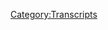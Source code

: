 {{Transcript
    | title         = [[648: February 11, 2022]]
    | caption       = [https://knowledgefight.libsyn.com/648-february-11-2022 Listen to this episode on Libsyn]
    | episodeNumber = [[648: February 11, 2022|648]]
    | length        = 01:43:36
}}

{{MessageBox
    | header     = Warning: Bot Generated Content
    | text       = This transcript was automatically generated by transcription software and likely contains many mistakes and misattributions. Please check the audio for definitive quotes, attribution, and context.
    | image      = N3yvass4myg91.webp
    | imagewidth = 50px
    | id         = warning
}}

{{TranscriptBlock
    | name      = Unknown Speaker
    | timestamp = 00:00:00.000
    | text      = N-N-N-N-N-N-N-Knowledge Fight
}}

{{TranscriptBlock
    | name      = Unknown Speaker
    | timestamp = 00:00:12.960
    | text      = Damn, Ed, Jordan, I am SWEATING
}}

{{TranscriptBlock
    | name      = Unknown Speaker
    | timestamp = 00:00:17.960
    | text      = knowledgefight.com, it's time to pray
}}

{{TranscriptBlock
    | name      = Unknown Speaker
    | timestamp = 00:00:20.960
    | text      = I have great respect for knowledgefight
}}

{{TranscriptBlock
    | name      = Unknown Speaker
    | timestamp = 00:00:23.960
    | text      = I'm sick of them posing as if they're the good guys
}}

{{TranscriptBlock
    | name      = Unknown Speaker
    | timestamp = 00:00:26.960
    | text      = Saying we are the bad guys
}}

{{TranscriptBlock
    | name      = Unknown Speaker
    | timestamp = 00:00:28.960
    | text      = Knowledge Fight
}}

{{TranscriptBlock
    | name      = Unknown Speaker
    | timestamp = 00:00:30.960
    | text      = Dan and Jordan, Knowledge Fight
}}

{{TranscriptBlock
    | name      = Unknown Speaker
    | timestamp = 00:00:32.960
    | text      = Riddle her, riddle her, riddle her
}}

{{TranscriptBlock
    | name      = Unknown Speaker
    | timestamp = 00:00:34.960
    | text      = I need, I need money
}}

{{TranscriptBlock
    | name      = Unknown Speaker
    | timestamp = 00:00:36.960
    | text      = Riddle her, riddle her, riddle her
}}

{{TranscriptBlock
    | name      = Unknown Speaker
    | timestamp = 00:00:38.960
    | text      = Andy and Kansas
}}

{{TranscriptBlock
    | name      = Unknown Speaker
    | timestamp = 00:00:40.960
    | text      = Andy and, Andy, stop it
}}

{{TranscriptBlock
    | name      = Unknown Speaker
    | timestamp = 00:00:42.960
    | text      = Andy and, Andy and Kansas
}}

{{TranscriptBlock
    | name      = Unknown Speaker
    | timestamp = 00:00:44.960
    | text      = Andy, Andy, it's time to pray
}}

{{TranscriptBlock
    | name      = Unknown Speaker
    | timestamp = 00:00:46.960
    | text      = Andy and Kansas, you're on the air, thanks for holding me
}}

{{TranscriptBlock
    | name      = Unknown Speaker
    | timestamp = 00:00:48.960
    | text      = Hello Alex, I'm a first time caller, I'm a huge fan
}}

{{TranscriptBlock
    | name      = Unknown Speaker
    | timestamp = 00:00:50.960
    | text      = I love your world
}}

{{TranscriptBlock
    | name      = Unknown Speaker
    | timestamp = 00:00:52.960
    | text      = Knowledge Fight
}}

{{TranscriptBlock
    | name      = Unknown Speaker
    | timestamp = 00:00:54.960
    | text      = N-N-N-N-Knowledge Fight.com
}}

{{TranscriptBlock
    | name      = Unknown Speaker
    | timestamp = 00:00:56.960
    | text      = I love you
}}

{{TranscriptBlock
    | name      = Unknown Speaker
    | timestamp = 00:00:58.960
    | text      = Hey everybody, welcome back to Knowledge Fight, I'm Dan
}}

{{TranscriptBlock
    | name      = Unknown Speaker
    | timestamp = 00:01:00.960
    | text      = I'm Jordan, we're couple dudes, like to sit around
}}

{{TranscriptBlock
    | name      = Unknown Speaker
    | timestamp = 00:01:02.960
    | text      = worship at the altar of Selene and talk a little bit about
}}

{{TranscriptBlock
    | name      = Unknown Speaker
    | timestamp = 00:01:04.959
    | text      = Alex Jones
}}

{{TranscriptBlock
    | name      = Unknown Speaker
    | timestamp = 00:01:06.959
    | text      = Oh, indeed we are, Dan, Jordan
}}

{{TranscriptBlock
    | name      = Unknown Speaker
    | timestamp = 00:01:08.959
    | text      = Dan, Jordan, quick question for ya
}}

{{TranscriptBlock
    | name      = Unknown Speaker
    | timestamp = 00:01:10.959
    | text      = What's up, what's your bright spot today?
}}

{{TranscriptBlock
    | name      = Unknown Speaker
    | timestamp = 00:01:12.959
    | text      = My bright spot today is, well it's kind of hypothetical
}}

{{TranscriptBlock
    | name      = Unknown Speaker
    | timestamp = 00:01:15.959
    | text      = but it's still interesting, in the ballpark
}}

{{TranscriptBlock
    | name      = Unknown Speaker
    | timestamp = 00:01:18.959
    | text      = Sweatpants, sweatpants, hypothetical sweatpants
}}

{{TranscriptBlock
    | name      = Unknown Speaker
    | timestamp = 00:01:20.959
    | text      = I got some sweatpants
}}

{{TranscriptBlock
    | name      = Unknown Speaker
    | timestamp = 00:01:22.959
    | text      = The concept of sweatpants, well I haven't worn them yet
}}

{{TranscriptBlock
    | name      = Unknown Speaker
    | timestamp = 00:01:24.959
    | text      = They're for later tonight
}}

{{TranscriptBlock
    | name      = Unknown Speaker
    | timestamp = 00:01:26.959
    | text      = I see, yes, yeah, yeah, yeah
}}

{{TranscriptBlock
    | name      = Unknown Speaker
    | timestamp = 00:01:28.959
    | text      = I've been flirting with the idea of like, just
}}

{{TranscriptBlock
    | name      = Unknown Speaker
    | timestamp = 00:01:30.959
    | text      = retiring to like, I
}}

{{TranscriptBlock
    | name      = Unknown Speaker
    | timestamp = 00:01:32.959
    | text      = can wear some sweatpants
}}

{{TranscriptBlock
    | name      = Unknown Speaker
    | timestamp = 00:01:34.959
    | text      = and I think it's time
}}

{{TranscriptBlock
    | name      = Unknown Speaker
    | timestamp = 00:01:36.959
    | text      = It's great, it's great
}}

{{TranscriptBlock
    | name      = Unknown Speaker
    | timestamp = 00:01:38.959
    | text      = Maybe in lieu of a pajama
}}

{{TranscriptBlock
    | name      = Unknown Speaker
    | timestamp = 00:01:40.959
    | text      = pant or something, so
}}

{{TranscriptBlock
    | name      = Unknown Speaker
    | timestamp = 00:01:42.959
    | text      = I'm getting into leisure
}}

{{TranscriptBlock
    | name      = Unknown Speaker
    | timestamp = 00:01:44.959
    | text      = Oh, I'm huge sweatpants
}}

{{TranscriptBlock
    | name      = Unknown Speaker
    | timestamp = 00:01:46.959
    | text      = and I mean that literally, I have gigantic
}}

{{TranscriptBlock
    | name      = Unknown Speaker
    | timestamp = 00:01:48.959
    | text      = sweatpants way too big for me and I just
}}

{{TranscriptBlock
    | name      = Unknown Speaker
    | timestamp = 00:01:50.959
    | text      = can't get rid of them
}}

{{TranscriptBlock
    | name      = Unknown Speaker
    | timestamp = 00:01:52.959
    | text      = I feel myself like, always
}}

{{TranscriptBlock
    | name      = Unknown Speaker
    | timestamp = 00:01:54.959
    | text      = generally wearing a hoodie
}}

{{TranscriptBlock
    | name      = Unknown Speaker
    | timestamp = 00:01:56.959
    | text      = and I feel like, what is sweatpants
}}

{{TranscriptBlock
    | name      = Unknown Speaker
    | timestamp = 00:01:58.959
    | text      = but pant hoodie?
}}

{{TranscriptBlock
    | name      = Unknown Speaker
    | timestamp = 00:02:00.959
    | text      = The hoodie of pants
}}

{{TranscriptBlock
    | name      = Unknown Speaker
    | timestamp = 00:02:02.959
    | text      = So yeah, I'm excited about that
}}

{{TranscriptBlock
    | name      = Unknown Speaker
    | timestamp = 00:02:04.959
    | text      = What about you, what's your bright spot?
}}

{{TranscriptBlock
    | name      = Unknown Speaker
    | timestamp = 00:02:06.959
    | text      = My bright spot is this movie
}}

{{TranscriptBlock
    | name      = Unknown Speaker
    | timestamp = 00:02:08.960
    | text      = a new movie, maybe
}}

{{TranscriptBlock
    | name      = Unknown Speaker
    | timestamp = 00:02:10.960
    | text      = I can't remember, it's called Red Rocket
}}

{{TranscriptBlock
    | name      = Unknown Speaker
    | timestamp = 00:02:12.960
    | text      = and it is about, it's one of those
}}

{{TranscriptBlock
    | name      = Unknown Speaker
    | timestamp = 00:02:14.960
    | text      = classic slice of life
}}

{{TranscriptBlock
    | name      = Unknown Speaker
    | timestamp = 00:02:16.960
    | text      = the decline of America movies, you know
}}

{{TranscriptBlock
    | name      = Unknown Speaker
    | timestamp = 00:02:18.960
    | text      = it's about this porn star
}}

{{TranscriptBlock
    | name      = Unknown Speaker
    | timestamp = 00:02:20.960
    | text      = can't hack it in L.A. anymore
}}

{{TranscriptBlock
    | name      = Unknown Speaker
    | timestamp = 00:02:22.960
    | text      = has to go back to his small town
}}

{{TranscriptBlock
    | name      = Unknown Speaker
    | timestamp = 00:02:24.960
    | text      = Texas home, very
}}

{{TranscriptBlock
    | name      = Unknown Speaker
    | timestamp = 00:02:26.960
    | text      = unsubtle Trump
}}

{{TranscriptBlock
    | name      = Unknown Speaker
    | timestamp = 00:02:28.960
    | text      = comparisons, very
}}

{{TranscriptBlock
    | name      = Unknown Speaker
    | timestamp = 00:02:30.960
    | text      = unsubtle everything, but it's a very
}}

{{TranscriptBlock
    | name      = Unknown Speaker
    | timestamp = 00:02:32.960
    | text      = interesting movie, I recommend it
}}

{{TranscriptBlock
    | name      = Unknown Speaker
    | timestamp = 00:02:34.960
    | text      = They have to go back to the struggling
}}

{{TranscriptBlock
    | name      = Unknown Speaker
    | timestamp = 00:02:36.960
    | text      = Texas porn industry and
}}

{{TranscriptBlock
    | name      = Unknown Speaker
    | timestamp = 00:02:38.960
    | text      = try and rebuild? Well
}}

{{TranscriptBlock
    | name      = Unknown Speaker
    | timestamp = 00:02:40.960
    | text      = No
}}

{{TranscriptBlock
    | name      = Unknown Speaker
    | timestamp = 00:02:42.960
    | text      = Well that sounds fun No, it is fun
}}

{{TranscriptBlock
    | name      = Unknown Speaker
    | timestamp = 00:02:44.960
    | text      = I thought you were going to say Jackass forever
}}

{{TranscriptBlock
    | name      = Unknown Speaker
    | timestamp = 00:02:46.960
    | text      = No, no, I haven't seen it, I haven't been
}}

{{TranscriptBlock
    | name      = Unknown Speaker
    | timestamp = 00:02:48.960
    | text      = to a movie theater in years
}}

{{TranscriptBlock
    | name      = Unknown Speaker
    | timestamp = 00:02:50.960
    | text      = Neither have I, but
}}

{{TranscriptBlock
    | name      = Unknown Speaker
    | timestamp = 00:02:52.960
    | text      = I will watch that eventually
}}

{{TranscriptBlock
    | name      = Unknown Speaker
    | timestamp = 00:02:54.960
    | text      = As soon as I can So Jordan, today we have an
}}

{{TranscriptBlock
    | name      = Unknown Speaker
    | timestamp = 00:02:56.960
    | text      = interesting episode to go over, we're going to be talking
}}

{{TranscriptBlock
    | name      = Unknown Speaker
    | timestamp = 00:02:58.960
    | text      = about February 11th
}}

{{TranscriptBlock
    | name      = Unknown Speaker
    | timestamp = 00:03:00.960
    | text      = 2022
}}

{{TranscriptBlock
    | name      = Unknown Speaker
    | timestamp = 00:03:02.960
    | text      = That is Friday of last week
}}

{{TranscriptBlock
    | name      = Unknown Speaker
    | timestamp = 00:03:04.960
    | text      = Friday of last week Very
}}

{{TranscriptBlock
    | name      = Unknown Speaker
    | timestamp = 00:03:06.960
    | text      = exciting little
}}

{{TranscriptBlock
    | name      = Unknown Speaker
    | timestamp = 00:03:08.960
    | text      = arc we have over the course of this episode
}}

{{TranscriptBlock
    | name      = Unknown Speaker
    | timestamp = 00:03:10.960
    | text      = and I'm excited to get down to business
}}

{{TranscriptBlock
    | name      = Unknown Speaker
    | timestamp = 00:03:12.960
    | text      = on that, but first, we've got to say hello
}}

{{TranscriptBlock
    | name      = Unknown Speaker
    | timestamp = 00:03:14.960
    | text      = to some new wonks Oh, good call
}}

{{TranscriptBlock
    | name      = Unknown Speaker
    | timestamp = 00:03:16.960
    | text      = So first, Lauren D
}}

{{TranscriptBlock
    | name      = Unknown Speaker
    | timestamp = 00:03:18.960
    | text      = also sorry about this, we should have gotten to this
}}

{{TranscriptBlock
    | name      = Unknown Speaker
    | timestamp = 00:03:20.960
    | text      = maybe a week ago or so Maybe a week ago
}}

{{TranscriptBlock
    | name      = Unknown Speaker
    | timestamp = 00:03:22.960
    | text      = We're a little bit late on wishing you
}}

{{TranscriptBlock
    | name      = Unknown Speaker
    | timestamp = 00:03:24.960
    | text      = a happy first day as a policy
}}

{{TranscriptBlock
    | name      = Unknown Speaker
    | timestamp = 00:03:26.960
    | text      = officer, you're now a policy wonk
}}

{{TranscriptBlock
    | name      = Unknown Speaker
    | timestamp = 00:03:28.960
    | text      = I'm a policy wonk Thank you very much
}}

{{TranscriptBlock
    | name      = Unknown Speaker
    | timestamp = 00:03:30.960
    | text      = and congratulations Next
}}

{{TranscriptBlock
    | name      = Unknown Speaker
    | timestamp = 00:03:32.960
    | text      = Honeycomb hideout passholder, thank you so
}}

{{TranscriptBlock
    | name      = Unknown Speaker
    | timestamp = 00:03:34.960
    | text      = much, you are now a policy wonk I'm a policy
}}

{{TranscriptBlock
    | name      = Unknown Speaker
    | timestamp = 00:03:36.960
    | text      = wonk Thank you very much Thank you
}}

{{TranscriptBlock
    | name      = Unknown Speaker
    | timestamp = 00:03:38.960
    | text      = Next, a little Drakey for me
}}

{{TranscriptBlock
    | name      = Unknown Speaker
    | timestamp = 00:03:40.960
    | text      = Thank you so much, you are now a policy wonk
}}

{{TranscriptBlock
    | name      = Unknown Speaker
    | timestamp = 00:03:42.960
    | text      = I'm a policy wonk Thank you very much
}}

{{TranscriptBlock
    | name      = Unknown Speaker
    | timestamp = 00:03:44.960
    | text      = Thank you Next, Jordan active
}}

{{TranscriptBlock
    | name      = Unknown Speaker
    | timestamp = 00:03:46.960
    | text      = listening to Alex and clips and giving him
}}

{{TranscriptBlock
    | name      = Unknown Speaker
    | timestamp = 00:03:48.960
    | text      = credulous feedback is always my bright
}}

{{TranscriptBlock
    | name      = Unknown Speaker
    | timestamp = 00:03:50.960
    | text      = spot, thank you so much, you are now a policy wonk
}}

{{TranscriptBlock
    | name      = Unknown Speaker
    | timestamp = 00:03:52.960
    | text      = I'm a policy wonk Thank you very much
}}

{{TranscriptBlock
    | name      = Unknown Speaker
    | timestamp = 00:03:54.960
    | text      = So Jordan, we have a couple of
}}

{{TranscriptBlock
    | name      = Unknown Speaker
    | timestamp = 00:03:56.960
    | text      = happy Valentine's Day messages Great
}}

{{TranscriptBlock
    | name      = Unknown Speaker
    | timestamp = 00:03:58.960
    | text      = for some wonks out there, so first
}}

{{TranscriptBlock
    | name      = Unknown Speaker
    | timestamp = 00:04:00.960
    | text      = happy Valentine's Day to Kamari
}}

{{TranscriptBlock
    | name      = Unknown Speaker
    | timestamp = 00:04:02.960
    | text      = from Emily I'm a policy
}}

{{TranscriptBlock
    | name      = Unknown Speaker
    | timestamp = 00:04:04.960
    | text      = wonk Thank you very much and happy
}}

{{TranscriptBlock
    | name      = Unknown Speaker
    | timestamp = 00:04:06.960
    | text      = Valentine's Day I have this drop for you
}}

{{TranscriptBlock
    | name      = Unknown Speaker
    | timestamp = 00:04:08.960
    | text      = Next
}}

{{TranscriptBlock
    | name      = Unknown Speaker
    | timestamp = 00:04:10.960
    | text      = happy Valentine's Day to DJ
}}

{{TranscriptBlock
    | name      = Unknown Speaker
    | timestamp = 00:04:12.960
    | text      = Blakey B
}}

{{TranscriptBlock
    | name      = Unknown Speaker
    | timestamp = 00:04:14.960
    | text      = You are now a Valentine's wonk
}}

{{TranscriptBlock
    | name      = Unknown Speaker
    | timestamp = 00:04:16.959
    | text      = I'm a policy wonk Thank you very much
}}

{{TranscriptBlock
    | name      = Unknown Speaker
    | timestamp = 00:04:18.959
    | text      = Have a little Blakey
}}

{{TranscriptBlock
    | name      = Unknown Speaker
    | timestamp = 00:04:20.959
    | text      = A little Blakey A little DJ Blakey for me
}}

{{TranscriptBlock
    | name      = Unknown Speaker
    | timestamp = 00:04:22.959
    | text      = And we got a technocrat in the mix today
}}

{{TranscriptBlock
    | name      = Unknown Speaker
    | timestamp = 00:04:24.959
    | text      = Jordan, so
}}

{{TranscriptBlock
    | name      = Unknown Speaker
    | timestamp = 00:04:26.959
    | text      = thank you very much to Alex Ross
}}

{{TranscriptBlock
    | name      = Unknown Speaker
    | timestamp = 00:04:28.959
    | text      = you know which one we mean
}}

{{TranscriptBlock
    | name      = Unknown Speaker
    | timestamp = 00:04:30.959
    | text      = We're listening, thank you so much, you are now a technocrat
}}

{{TranscriptBlock
    | name      = Unknown Speaker
    | timestamp = 00:04:32.959
    | text      = I'm a policy wonk
}}

{{TranscriptBlock
    | name      = Unknown Speaker
    | timestamp = 00:04:34.959
    | text      = I have risen above
}}

{{TranscriptBlock
    | name      = Unknown Speaker
    | timestamp = 00:04:36.959
    | text      = my enemies, I might quit tomorrow
}}

{{TranscriptBlock
    | name      = Unknown Speaker
    | timestamp = 00:04:38.959
    | text      = actually I'm just gonna take a little Blakey now
}}

{{TranscriptBlock
    | name      = Unknown Speaker
    | timestamp = 00:04:40.959
    | text      = a little
}}

{{TranscriptBlock
    | name      = Unknown Speaker
    | timestamp = 00:04:42.959
    | text      = Blakey for me
}}

{{TranscriptBlock
    | name      = Unknown Speaker
    | timestamp = 00:04:44.959
    | text      = and then we're going
}}

{{TranscriptBlock
    | name      = Unknown Speaker
    | timestamp = 00:04:46.959
    | text      = to come back
}}

{{TranscriptBlock
    | name      = Unknown Speaker
    | timestamp = 00:04:48.959
    | text      = and I'm gonna start the show over
}}

{{TranscriptBlock
    | name      = Unknown Speaker
    | timestamp = 00:04:50.959
    | text      = but I'm the devil, I gotta be taking
}}

{{TranscriptBlock
    | name      = Unknown Speaker
    | timestamp = 00:04:52.959
    | text      = all this
}}

{{TranscriptBlock
    | name      = Unknown Speaker
    | timestamp = 00:04:54.959
    | text      = Fuck you
}}

{{TranscriptBlock
    | name      = Unknown Speaker
    | timestamp = 00:04:56.959
    | text      = Fuck you, I got plenty of words for you
}}

{{TranscriptBlock
    | name      = Unknown Speaker
    | timestamp = 00:04:58.959
    | text      = but at the end of the day, fuck you
}}

{{TranscriptBlock
    | name      = Unknown Speaker
    | timestamp = 00:05:00.959
    | text      = and your new world order and fuck
}}

{{TranscriptBlock
    | name      = Unknown Speaker
    | timestamp = 00:05:02.959
    | text      = the horse you rode in on and all your
}}

{{TranscriptBlock
    | name      = Unknown Speaker
    | timestamp = 00:05:04.959
    | text      = shit Maybe today should be my last
}}

{{TranscriptBlock
    | name      = Unknown Speaker
    | timestamp = 00:05:06.959
    | text      = broadcast, maybe I'll just be gone
}}

{{TranscriptBlock
    | name      = Unknown Speaker
    | timestamp = 00:05:08.959
    | text      = a month, maybe five years
}}

{{TranscriptBlock
    | name      = Unknown Speaker
    | timestamp = 00:05:10.959
    | text      = Maybe I'll walk out of here tomorrow
}}

{{TranscriptBlock
    | name      = Unknown Speaker
    | timestamp = 00:05:12.959
    | text      = and you never see me again
}}

{{TranscriptBlock
    | name      = Unknown Speaker
    | timestamp = 00:05:14.959
    | text      = That's really what I wanna do
}}

{{TranscriptBlock
    | name      = Unknown Speaker
    | timestamp = 00:05:16.959
    | text      = I never wanna come back here again
}}

{{TranscriptBlock
    | name      = Unknown Speaker
    | timestamp = 00:05:18.959
    | text      = I apologize to the
}}

{{TranscriptBlock
    | name      = Unknown Speaker
    | timestamp = 00:05:20.959
    | text      = crew and the listeners yesterday that I
}}

{{TranscriptBlock
    | name      = Unknown Speaker
    | timestamp = 00:05:22.959
    | text      = was legitimately having
}}

{{TranscriptBlock
    | name      = Unknown Speaker
    | timestamp = 00:05:24.959
    | text      = breakdowns on air
}}

{{TranscriptBlock
    | name      = Unknown Speaker
    | timestamp = 00:05:26.959
    | text      = I'll be better tomorrow
}}

{{TranscriptBlock
    | name      = Unknown Speaker
    | timestamp = 00:05:28.959
    | text      = I'm not sure if he's better on this episode
}}

{{TranscriptBlock
    | name      = Unknown Speaker
    | timestamp = 00:05:30.959
    | text      = but he certainly gets weird towards the end
}}

{{TranscriptBlock
    | name      = Unknown Speaker
    | timestamp = 00:05:32.959
    | text      = I can tell you that for sure
}}

{{TranscriptBlock
    | name      = Unknown Speaker
    | timestamp = 00:05:34.959
    | text      = So on Friday
}}

{{TranscriptBlock
    | name      = Unknown Speaker
    | timestamp = 00:05:36.959
    | text      = Alex was deciding to take
}}

{{TranscriptBlock
    | name      = Unknown Speaker
    | timestamp = 00:05:38.959
    | text      = most of his time
}}

{{TranscriptBlock
    | name      = Unknown Speaker
    | timestamp = 00:05:40.959
    | text      = talking about how the globalists
}}

{{TranscriptBlock
    | name      = Unknown Speaker
    | timestamp = 00:05:42.959
    | text      = had been defeated Already?
}}

{{TranscriptBlock
    | name      = Unknown Speaker
    | timestamp = 00:05:44.959
    | text      = Yes Now Woah, that was a
}}

{{TranscriptBlock
    | name      = Unknown Speaker
    | timestamp = 00:05:46.959
    | text      = quick turnaround Well, maybe they're not so
}}

{{TranscriptBlock
    | name      = Unknown Speaker
    | timestamp = 00:05:48.959
    | text      = defeated but they're defeated
}}

{{TranscriptBlock
    | name      = Unknown Speaker
    | timestamp = 00:05:50.959
    | text      = They're defeated It's a triumphant day for
}}

{{TranscriptBlock
    | name      = Unknown Speaker
    | timestamp = 00:05:52.959
    | text      = Alex and it is a day that you need to mark
}}

{{TranscriptBlock
    | name      = Unknown Speaker
    | timestamp = 00:05:54.959
    | text      = in your calendar Alright
}}

{{TranscriptBlock
    | name      = Unknown Speaker
    | timestamp = 00:05:56.959
    | text      = You can officially mark your calendars
}}

{{TranscriptBlock
    | name      = Unknown Speaker
    | timestamp = 00:05:58.959
    | text      = as February 11th
}}

{{TranscriptBlock
    | name      = Unknown Speaker
    | timestamp = 00:06:00.959
    | text      = 2022
}}

{{TranscriptBlock
    | name      = Unknown Speaker
    | timestamp = 00:06:02.959
    | text      = as the date that the
}}

{{TranscriptBlock
    | name      = Unknown Speaker
    | timestamp = 00:06:04.959
    | text      = COVID biomedical power grab
}}

{{TranscriptBlock
    | name      = Unknown Speaker
    | timestamp = 00:06:06.959
    | text      = great reset tyranny
}}

{{TranscriptBlock
    | name      = Unknown Speaker
    | timestamp = 00:06:08.959
    | text      = officially
}}

{{TranscriptBlock
    | name      = Unknown Speaker
    | timestamp = 00:06:10.959
    | text      = collapsed
}}

{{TranscriptBlock
    | name      = Unknown Speaker
    | timestamp = 00:06:12.959
    | text      = Now they're still gonna try to enforce and implement it
}}

{{TranscriptBlock
    | name      = Unknown Speaker
    | timestamp = 00:06:14.959
    | text      = but you need to pick a point
}}

{{TranscriptBlock
    | name      = Unknown Speaker
    | timestamp = 00:06:16.959
    | text      = to which the house of cards began
}}

{{TranscriptBlock
    | name      = Unknown Speaker
    | timestamp = 00:06:18.959
    | text      = falling really from day one
}}

{{TranscriptBlock
    | name      = Unknown Speaker
    | timestamp = 00:06:20.959
    | text      = they launched it two plus years ago
}}

{{TranscriptBlock
    | name      = Unknown Speaker
    | timestamp = 00:06:22.959
    | text      = because of their own documents, their own arrogance
}}

{{TranscriptBlock
    | name      = Unknown Speaker
    | timestamp = 00:06:24.959
    | text      = and a lot of good scientists and researchers
}}

{{TranscriptBlock
    | name      = Unknown Speaker
    | timestamp = 00:06:26.959
    | text      = that weren't gonna let them get away with it
}}

{{TranscriptBlock
    | name      = Unknown Speaker
    | timestamp = 00:06:28.959
    | text      = So the house of cards
}}

{{TranscriptBlock
    | name      = Unknown Speaker
    | timestamp = 00:06:30.959
    | text      = right at the time they launched this lie
}}

{{TranscriptBlock
    | name      = Unknown Speaker
    | timestamp = 00:06:32.959
    | text      = began to wobble and
}}

{{TranscriptBlock
    | name      = Unknown Speaker
    | timestamp = 00:06:34.959
    | text      = collapse but it's been
}}

{{TranscriptBlock
    | name      = Unknown Speaker
    | timestamp = 00:06:36.959
    | text      = in slow motion
}}

{{TranscriptBlock
    | name      = Unknown Speaker
    | timestamp = 00:06:38.959
    | text      = free fall
}}

{{TranscriptBlock
    | name      = Unknown Speaker
    | timestamp = 00:06:40.959
    | text      = since then but now
}}

{{TranscriptBlock
    | name      = Unknown Speaker
    | timestamp = 00:06:42.959
    | text      = it is a pile of cards on the table
}}

{{TranscriptBlock
    | name      = Unknown Speaker
    | timestamp = 00:06:46.959
    | text      = Now it's up to us to prosecute
}}

{{TranscriptBlock
    | name      = Unknown Speaker
    | timestamp = 00:06:48.959
    | text      = the criminals that have carried out this
}}

{{TranscriptBlock
    | name      = Unknown Speaker
    | timestamp = 00:06:50.959
    | text      = psychological warfare operation and
}}

{{TranscriptBlock
    | name      = Unknown Speaker
    | timestamp = 00:06:52.959
    | text      = this biological warfare operation to bring into
}}

{{TranscriptBlock
    | name      = Unknown Speaker
    | timestamp = 00:06:54.959
    | text      = their world government transhumanist revolution
}}

{{TranscriptBlock
    | name      = Unknown Speaker
    | timestamp = 00:06:56.959
    | text      = So now it's time for prosecutions
}}

{{TranscriptBlock
    | name      = Unknown Speaker
    | timestamp = 00:06:58.959
    | text      = Ah
}}

{{TranscriptBlock
    | name      = Unknown Speaker
    | timestamp = 00:07:00.959
    | text      = There's a little bit of a tone that you're going to
}}

{{TranscriptBlock
    | name      = Unknown Speaker
    | timestamp = 00:07:02.959
    | text      = get over the course of this episode I think that
}}

{{TranscriptBlock
    | name      = Unknown Speaker
    | timestamp = 00:07:04.959
    | text      = is that there's a tonal change
}}

{{TranscriptBlock
    | name      = Unknown Speaker
    | timestamp = 00:07:06.959
    | text      = there's a mood change
}}

{{TranscriptBlock
    | name      = Unknown Speaker
    | timestamp = 00:07:08.959
    | text      = from we have now declared
}}

{{TranscriptBlock
    | name      = Unknown Speaker
    | timestamp = 00:07:10.959
    | text      = victory and now it is time
}}

{{TranscriptBlock
    | name      = Unknown Speaker
    | timestamp = 00:07:12.959
    | text      = to put on war crimes trials
}}

{{TranscriptBlock
    | name      = Unknown Speaker
    | timestamp = 00:07:14.959
    | text      = for all of our imaginary enemies
}}

{{TranscriptBlock
    | name      = Unknown Speaker
    | timestamp = 00:07:16.959
    | text      = I think Alex is a
}}

{{TranscriptBlock
    | name      = Unknown Speaker
    | timestamp = 00:07:18.959
    | text      = little bit high on the
}}

{{TranscriptBlock
    | name      = Unknown Speaker
    | timestamp = 00:07:20.959
    | text      = truckers in Ottawa
}}

{{TranscriptBlock
    | name      = Unknown Speaker
    | timestamp = 00:07:22.959
    | text      = I think that's the explanation for
}}

{{TranscriptBlock
    | name      = Unknown Speaker
    | timestamp = 00:07:24.959
    | text      = everything I think he thinks that this has solved
}}

{{TranscriptBlock
    | name      = Unknown Speaker
    | timestamp = 00:07:26.959
    | text      = all the problems of the
}}

{{TranscriptBlock
    | name      = Unknown Speaker
    | timestamp = 00:07:28.959
    | text      = COVID this is the big one
}}

{{TranscriptBlock
    | name      = Unknown Speaker
    | timestamp = 00:07:30.959
    | text      = Trudeau has stepped down
}}

{{TranscriptBlock
    | name      = Unknown Speaker
    | timestamp = 00:07:32.959
    | text      = we just got to prosecute him for war crimes
}}

{{TranscriptBlock
    | name      = Unknown Speaker
    | timestamp = 00:07:34.959
    | text      = the whole thing everything is
}}

{{TranscriptBlock
    | name      = Unknown Speaker
    | timestamp = 00:07:36.959
    | text      = getting wrapped up thanks to the
}}

{{TranscriptBlock
    | name      = Unknown Speaker
    | timestamp = 00:07:38.959
    | text      = brave truckers who have
}}

{{TranscriptBlock
    | name      = Unknown Speaker
    | timestamp = 00:07:40.959
    | text      = honked their horns a bunch
}}

{{TranscriptBlock
    | name      = Unknown Speaker
    | timestamp = 00:07:42.959
    | text      = because I will be honest what he just said
}}

{{TranscriptBlock
    | name      = Unknown Speaker
    | timestamp = 00:07:44.959
    | text      = does not make any sense it certainly
}}

{{TranscriptBlock
    | name      = Unknown Speaker
    | timestamp = 00:07:46.959
    | text      = doesn't no I think even
}}

{{TranscriptBlock
    | name      = Unknown Speaker
    | timestamp = 00:07:48.959
    | text      = if you just look at it conceptually take it outside
}}

{{TranscriptBlock
    | name      = Unknown Speaker
    | timestamp = 00:07:50.959
    | text      = of the prism of reality totally you
}}

{{TranscriptBlock
    | name      = Unknown Speaker
    | timestamp = 00:07:52.959
    | text      = look at it from a okay so we got a house of cards
}}

{{TranscriptBlock
    | name      = Unknown Speaker
    | timestamp = 00:07:54.959
    | text      = right the second they
}}

{{TranscriptBlock
    | name      = Unknown Speaker
    | timestamp = 00:07:56.959
    | text      = launched this operation two years ago
}}

{{TranscriptBlock
    | name      = Unknown Speaker
    | timestamp = 00:07:58.959
    | text      = it was wobbling immediate wobble
}}

{{TranscriptBlock
    | name      = Unknown Speaker
    | timestamp = 00:08:00.959
    | text      = but now it is completely
}}

{{TranscriptBlock
    | name      = Unknown Speaker
    | timestamp = 00:08:02.959
    | text      = collapsed right but that's not how house
}}

{{TranscriptBlock
    | name      = Unknown Speaker
    | timestamp = 00:08:04.959
    | text      = of cards collapse nope they collapse
}}

{{TranscriptBlock
    | name      = Unknown Speaker
    | timestamp = 00:08:06.959
    | text      = very quickly uh huh but it's collapsed
}}

{{TranscriptBlock
    | name      = Unknown Speaker
    | timestamp = 00:08:08.959
    | text      = and mark the day that it finished
}}

{{TranscriptBlock
    | name      = Unknown Speaker
    | timestamp = 00:08:10.959
    | text      = collapsing as opposed to wouldn't you mark the
}}

{{TranscriptBlock
    | name      = Unknown Speaker
    | timestamp = 00:08:12.959
    | text      = day that it began yeah that would
}}

{{TranscriptBlock
    | name      = Unknown Speaker
    | timestamp = 00:08:14.959
    | text      = because that's when the die was cast
}}

{{TranscriptBlock
    | name      = Unknown Speaker
    | timestamp = 00:08:16.959
    | text      = right it was already destined to fail
}}

{{TranscriptBlock
    | name      = Unknown Speaker
    | timestamp = 00:08:18.959
    | text      = so theoretically it already has failed
}}

{{TranscriptBlock
    | name      = Unknown Speaker
    | timestamp = 00:08:20.959
    | text      = I don't think there's a lot
}}

{{TranscriptBlock
    | name      = Unknown Speaker
    | timestamp = 00:08:22.959
    | text      = of saving a wobbly house of cards
}}

{{TranscriptBlock
    | name      = Unknown Speaker
    | timestamp = 00:08:24.959
    | text      = it's very
}}

{{TranscriptBlock
    | name      = Unknown Speaker
    | timestamp = 00:08:26.959
    | text      = delicate no very much not seems
}}

{{TranscriptBlock
    | name      = Unknown Speaker
    | timestamp = 00:08:28.959
    | text      = like it would be tough uh
}}

{{TranscriptBlock
    | name      = Unknown Speaker
    | timestamp = 00:08:30.959
    | text      = yeah and also you'll notice in there
}}

{{TranscriptBlock
    | name      = Unknown Speaker
    | timestamp = 00:08:32.960
    | text      = too that Alex does his favorite thing of
}}

{{TranscriptBlock
    | name      = Unknown Speaker
    | timestamp = 00:08:34.960
    | text      = like they have completely collapsed
}}

{{TranscriptBlock
    | name      = Unknown Speaker
    | timestamp = 00:08:36.960
    | text      = it is over but also they're still gonna
}}

{{TranscriptBlock
    | name      = Unknown Speaker
    | timestamp = 00:08:38.960
    | text      = do it yeah I was gonna say the house of cards
}}

{{TranscriptBlock
    | name      = Unknown Speaker
    | timestamp = 00:08:40.960
    | text      = is not a flat house
}}

{{TranscriptBlock
    | name      = Unknown Speaker
    | timestamp = 00:08:42.960
    | text      = it's not just a pile of cards if they're still gonna
}}

{{TranscriptBlock
    | name      = Unknown Speaker
    | timestamp = 00:08:44.960
    | text      = try and do it that's not how it works
}}

{{TranscriptBlock
    | name      = Unknown Speaker
    | timestamp = 00:08:46.960
    | text      = the house of cards collapsed but they're gonna pick
}}

{{TranscriptBlock
    | name      = Unknown Speaker
    | timestamp = 00:08:48.960
    | text      = up the cards they're gonna shuffle them and they're gonna try
}}

{{TranscriptBlock
    | name      = Unknown Speaker
    | timestamp = 00:08:50.960
    | text      = to make you play Texas Hold'em okay
}}

{{TranscriptBlock
    | name      = Unknown Speaker
    | timestamp = 00:08:52.960
    | text      = well this is difficult I thought
}}

{{TranscriptBlock
    | name      = Unknown Speaker
    | timestamp = 00:08:54.960
    | text      = we were playing house of cards
}}

{{TranscriptBlock
    | name      = Unknown Speaker
    | timestamp = 00:08:56.960
    | text      = oh shit so like I said
}}

{{TranscriptBlock
    | name      = Unknown Speaker
    | timestamp = 00:08:58.960
    | text      = this is mostly about the uh
}}

{{TranscriptBlock
    | name      = Unknown Speaker
    | timestamp = 00:09:00.960
    | text      = truckers and the the Ottawa protest
}}

{{TranscriptBlock
    | name      = Unknown Speaker
    | timestamp = 00:09:02.960
    | text      = gotcha the Biden administration
}}

{{TranscriptBlock
    | name      = Unknown Speaker
    | timestamp = 00:09:04.960
    | text      = by the way came out I've got the article and said
}}

{{TranscriptBlock
    | name      = Unknown Speaker
    | timestamp = 00:09:06.960
    | text      = Trudeau needs to use federal force
}}

{{TranscriptBlock
    | name      = Unknown Speaker
    | timestamp = 00:09:08.960
    | text      = to
}}

{{TranscriptBlock
    | name      = Unknown Speaker
    | timestamp = 00:09:10.960
    | text      = crack down on his insurrection
}}

{{TranscriptBlock
    | name      = Unknown Speaker
    | timestamp = 00:09:12.960
    | text      = children
}}

{{TranscriptBlock
    | name      = Unknown Speaker
    | timestamp = 00:09:14.960
    | text      = jumping on bouncy houses for day
}}

{{TranscriptBlock
    | name      = Unknown Speaker
    | timestamp = 00:09:16.960
    | text      = 11 now or is it day 12
}}

{{TranscriptBlock
    | name      = Unknown Speaker
    | timestamp = 00:09:18.960
    | text      = crime rate almost
}}

{{TranscriptBlock
    | name      = Unknown Speaker
    | timestamp = 00:09:20.960
    | text      = zero now in Ottawa
}}

{{TranscriptBlock
    | name      = Unknown Speaker
    | timestamp = 00:09:22.960
    | text      = think
}}

{{TranscriptBlock
    | name      = Unknown Speaker
    | timestamp = 00:09:24.960
    | text      = about that Alex is
}}

{{TranscriptBlock
    | name      = Unknown Speaker
    | timestamp = 00:09:26.960
    | text      = absolutely just making that statistic up
}}

{{TranscriptBlock
    | name      = Unknown Speaker
    | timestamp = 00:09:28.960
    | text      = there's no way he's looked
}}

{{TranscriptBlock
    | name      = Unknown Speaker
    | timestamp = 00:09:30.960
    | text      = into relative crime rates from before
}}

{{TranscriptBlock
    | name      = Unknown Speaker
    | timestamp = 00:09:32.960
    | text      = the truck convoy arrived in Ottawa
}}

{{TranscriptBlock
    | name      = Unknown Speaker
    | timestamp = 00:09:34.960
    | text      = compared to current rates and honestly
}}

{{TranscriptBlock
    | name      = Unknown Speaker
    | timestamp = 00:09:36.960
    | text      = I'm pretty much certain he wouldn't know
}}

{{TranscriptBlock
    | name      = Unknown Speaker
    | timestamp = 00:09:38.960
    | text      = how to look into that even if he wanted to
}}

{{TranscriptBlock
    | name      = Unknown Speaker
    | timestamp = 00:09:40.960
    | text      = and Alex is very much wrong
}}

{{TranscriptBlock
    | name      = Unknown Speaker
    | timestamp = 00:09:42.960
    | text      = there have been plenty of crimes that
}}

{{TranscriptBlock
    | name      = Unknown Speaker
    | timestamp = 00:09:44.960
    | text      = people have been arrested for in Ottawa
}}

{{TranscriptBlock
    | name      = Unknown Speaker
    | timestamp = 00:09:46.960
    | text      = specifically at the convoy even
}}

{{TranscriptBlock
    | name      = Unknown Speaker
    | timestamp = 00:09:48.960
    | text      = over 100 of the tickets and citations
}}

{{TranscriptBlock
    | name      = Unknown Speaker
    | timestamp = 00:09:50.960
    | text      = that have been given out have been for relatively minor
}}

{{TranscriptBlock
    | name      = Unknown Speaker
    | timestamp = 00:09:52.960
    | text      = crimes like having booze out in public
}}

{{TranscriptBlock
    | name      = Unknown Speaker
    | timestamp = 00:09:54.960
    | text      = or not wearing a seatbelt but there have also been
}}

{{TranscriptBlock
    | name      = Unknown Speaker
    | timestamp = 00:09:56.960
    | text      = multiple people arrested for destruction of
}}

{{TranscriptBlock
    | name      = Unknown Speaker
    | timestamp = 00:09:58.960
    | text      = property in regards to damaging the
}}

{{TranscriptBlock
    | name      = Unknown Speaker
    | timestamp = 00:10:00.960
    | text      = property of local businesses
}}

{{TranscriptBlock
    | name      = Unknown Speaker
    | timestamp = 00:10:02.960
    | text      = according to a statement put out by the Ottawa Police
}}

{{TranscriptBlock
    | name      = Unknown Speaker
    | timestamp = 00:10:04.960
    | text      = Department quote there are over 60
}}

{{TranscriptBlock
    | name      = Unknown Speaker
    | timestamp = 00:10:06.960
    | text      = criminal investigations so far related
}}

{{TranscriptBlock
    | name      = Unknown Speaker
    | timestamp = 00:10:08.960
    | text      = to the demonstration they're primarily
}}

{{TranscriptBlock
    | name      = Unknown Speaker
    | timestamp = 00:10:10.960
    | text      = for mischief thefts hate crimes
}}

{{TranscriptBlock
    | name      = Unknown Speaker
    | timestamp = 00:10:12.960
    | text      = and property damage
}}

{{TranscriptBlock
    | name      = Unknown Speaker
    | timestamp = 00:10:14.960
    | text      = this is outdated information
}}

{{TranscriptBlock
    | name      = Unknown Speaker
    | timestamp = 00:10:16.960
    | text      = there have been more investigations that have opened
}}

{{TranscriptBlock
    | name      = Unknown Speaker
    | timestamp = 00:10:18.960
    | text      = since that statement was released
}}

{{TranscriptBlock
    | name      = Unknown Speaker
    | timestamp = 00:10:20.960
    | text      = it's good PR
}}

{{TranscriptBlock
    | name      = Unknown Speaker
    | timestamp = 00:10:22.960
    | text      = to have this image of the bouncy houses
}}

{{TranscriptBlock
    | name      = Unknown Speaker
    | timestamp = 00:10:24.960
    | text      = to point to and I pretend
}}

{{TranscriptBlock
    | name      = Unknown Speaker
    | timestamp = 00:10:26.960
    | text      = that was all that was going on but
}}

{{TranscriptBlock
    | name      = Unknown Speaker
    | timestamp = 00:10:28.960
    | text      = that's just meant to run cover for the actual
}}

{{TranscriptBlock
    | name      = Unknown Speaker
    | timestamp = 00:10:30.960
    | text      = really fucked up things that are happening
}}

{{TranscriptBlock
    | name      = Unknown Speaker
    | timestamp = 00:10:32.960
    | text      = it's like how Alex uses the image of
}}

{{TranscriptBlock
    | name      = Unknown Speaker
    | timestamp = 00:10:34.960
    | text      = people milling about at the Capitol you know like walking
}}

{{TranscriptBlock
    | name      = Unknown Speaker
    | timestamp = 00:10:36.960
    | text      = through the velvet ropes to pretend that's
}}

{{TranscriptBlock
    | name      = Unknown Speaker
    | timestamp = 00:10:38.960
    | text      = all the event was as opposed to the reality
}}

{{TranscriptBlock
    | name      = Unknown Speaker
    | timestamp = 00:10:40.960
    | text      = that it was his friends trying to overthrow the government
}}

{{TranscriptBlock
    | name      = Unknown Speaker
    | timestamp = 00:10:42.960
    | text      = in this case
}}

{{TranscriptBlock
    | name      = Unknown Speaker
    | timestamp = 00:10:44.960
    | text      = one of the things that the image of the bouncy houses
}}

{{TranscriptBlock
    | name      = Unknown Speaker
    | timestamp = 00:10:46.960
    | text      = is covering up is there seems to be a lot
}}

{{TranscriptBlock
    | name      = Unknown Speaker
    | timestamp = 00:10:48.960
    | text      = of hate crimes happening
}}

{{TranscriptBlock
    | name      = Unknown Speaker
    | timestamp = 00:10:50.960
    | text      = the Ottawa Police Department put out a press
}}

{{TranscriptBlock
    | name      = Unknown Speaker
    | timestamp = 00:10:52.960
    | text      = release on February 10th and revealed that
}}

{{TranscriptBlock
    | name      = Unknown Speaker
    | timestamp = 00:10:54.960
    | text      = their hate motivated crime hotline
}}

{{TranscriptBlock
    | name      = Unknown Speaker
    | timestamp = 00:10:56.960
    | text      = had received over 413
}}

{{TranscriptBlock
    | name      = Unknown Speaker
    | timestamp = 00:10:58.960
    | text      = calls that were needing to be
}}

{{TranscriptBlock
    | name      = Unknown Speaker
    | timestamp = 00:11:00.960
    | text      = followed up on for some context
}}

{{TranscriptBlock
    | name      = Unknown Speaker
    | timestamp = 00:11:02.960
    | text      = in 2019 Ottawa had only
}}

{{TranscriptBlock
    | name      = Unknown Speaker
    | timestamp = 00:11:04.960
    | text      = 116 reports of hate motivated
}}

{{TranscriptBlock
    | name      = Unknown Speaker
    | timestamp = 00:11:06.960
    | text      = crimes and 182
}}

{{TranscriptBlock
    | name      = Unknown Speaker
    | timestamp = 00:11:08.960
    | text      = in 2020 right
}}

{{TranscriptBlock
    | name      = Unknown Speaker
    | timestamp = 00:11:10.960
    | text      = the period of time where the convoy occupation has
}}

{{TranscriptBlock
    | name      = Unknown Speaker
    | timestamp = 00:11:12.960
    | text      = gone on has led to an over doubling of
}}

{{TranscriptBlock
    | name      = Unknown Speaker
    | timestamp = 00:11:14.960
    | text      = reporting of hate motivated crimes
}}

{{TranscriptBlock
    | name      = Unknown Speaker
    | timestamp = 00:11:16.960
    | text      = compared to what the city usually sees in a
}}

{{TranscriptBlock
    | name      = Unknown Speaker
    | timestamp = 00:11:18.960
    | text      = year and it's been going on for like two weeks
}}

{{TranscriptBlock
    | name      = Unknown Speaker
    | timestamp = 00:11:20.960
    | text      = right right yeah so when
}}

{{TranscriptBlock
    | name      = Unknown Speaker
    | timestamp = 00:11:22.960
    | text      = rich people in America
}}

{{TranscriptBlock
    | name      = Unknown Speaker
    | timestamp = 00:11:24.960
    | text      = pay for stuff
}}

{{TranscriptBlock
    | name      = Unknown Speaker
    | timestamp = 00:11:26.960
    | text      = generally speaking it's going to increase the number
}}

{{TranscriptBlock
    | name      = Unknown Speaker
    | timestamp = 00:11:28.960
    | text      = of hate crimes in other countries
}}

{{TranscriptBlock
    | name      = Unknown Speaker
    | timestamp = 00:11:30.960
    | text      = there is that side effect
}}

{{TranscriptBlock
    | name      = Unknown Speaker
    | timestamp = 00:11:32.960
    | text      = there's a corollary it seems
}}

{{TranscriptBlock
    | name      = Unknown Speaker
    | timestamp = 00:11:34.960
    | text      = so this is just something that Alex does really
}}

{{TranscriptBlock
    | name      = Unknown Speaker
    | timestamp = 00:11:36.960
    | text      = consistently everything
}}

{{TranscriptBlock
    | name      = Unknown Speaker
    | timestamp = 00:11:38.960
    | text      = that's related to extreme right wing causes
}}

{{TranscriptBlock
    | name      = Unknown Speaker
    | timestamp = 00:11:40.960
    | text      = that he supports involves absolutely
}}

{{TranscriptBlock
    | name      = Unknown Speaker
    | timestamp = 00:11:42.960
    | text      = no violence and in fact the mere presence
}}

{{TranscriptBlock
    | name      = Unknown Speaker
    | timestamp = 00:11:44.960
    | text      = of these patriot heroes has the effect of
}}

{{TranscriptBlock
    | name      = Unknown Speaker
    | timestamp = 00:11:46.960
    | text      = eliminating the crime that existed there
}}

{{TranscriptBlock
    | name      = Unknown Speaker
    | timestamp = 00:11:48.960
    | text      = before he does this with right wing
}}

{{TranscriptBlock
    | name      = Unknown Speaker
    | timestamp = 00:11:50.960
    | text      = protests all the time and now apparently
}}

{{TranscriptBlock
    | name      = Unknown Speaker
    | timestamp = 00:11:52.960
    | text      = an occupation of a city by people pretending
}}

{{TranscriptBlock
    | name      = Unknown Speaker
    | timestamp = 00:11:54.960
    | text      = to care about vaccine mandates for truckers
}}

{{TranscriptBlock
    | name      = Unknown Speaker
    | timestamp = 00:11:56.960
    | text      = right conversely every event that
}}

{{TranscriptBlock
    | name      = Unknown Speaker
    | timestamp = 00:11:58.960
    | text      = involves people on the other side of the political aisle
}}

{{TranscriptBlock
    | name      = Unknown Speaker
    | timestamp = 00:12:00.960
    | text      = is reported by Alex as essentially being a
}}

{{TranscriptBlock
    | name      = Unknown Speaker
    | timestamp = 00:12:02.960
    | text      = bloodbath if he was there
}}

{{TranscriptBlock
    | name      = Unknown Speaker
    | timestamp = 00:12:04.960
    | text      = he will have had to fight his way out of
}}

{{TranscriptBlock
    | name      = Unknown Speaker
    | timestamp = 00:12:06.960
    | text      = wherever it was if he wasn't there
}}

{{TranscriptBlock
    | name      = Unknown Speaker
    | timestamp = 00:12:08.960
    | text      = he'll find some weirdo to claim that Antifa
}}

{{TranscriptBlock
    | name      = Unknown Speaker
    | timestamp = 00:12:10.960
    | text      = was beating up grandmas while the police
}}

{{TranscriptBlock
    | name      = Unknown Speaker
    | timestamp = 00:12:12.960
    | text      = cheered them on yep it's a nonsense
}}

{{TranscriptBlock
    | name      = Unknown Speaker
    | timestamp = 00:12:14.960
    | text      = this is a script for him and
}}

{{TranscriptBlock
    | name      = Unknown Speaker
    | timestamp = 00:12:16.960
    | text      = the reality of a particular situation
}}

{{TranscriptBlock
    | name      = Unknown Speaker
    | timestamp = 00:12:18.960
    | text      = does not matter the goal of his show
}}

{{TranscriptBlock
    | name      = Unknown Speaker
    | timestamp = 00:12:20.960
    | text      = is to advance this very extreme
}}

{{TranscriptBlock
    | name      = Unknown Speaker
    | timestamp = 00:12:22.960
    | text      = right wing politics and he does that by using
}}

{{TranscriptBlock
    | name      = Unknown Speaker
    | timestamp = 00:12:24.960
    | text      = narratives and it's not necessary for those narratives
}}

{{TranscriptBlock
    | name      = Unknown Speaker
    | timestamp = 00:12:26.960
    | text      = to connect to reality if they work
}}

{{TranscriptBlock
    | name      = Unknown Speaker
    | timestamp = 00:12:28.960
    | text      = that is true enough
}}

{{TranscriptBlock
    | name      = Unknown Speaker
    | timestamp = 00:12:30.960
    | text      = and for what it's worth of course
}}

{{TranscriptBlock
    | name      = Unknown Speaker
    | timestamp = 00:12:32.960
    | text      = Biden wants Trudeau to use more force
}}

{{TranscriptBlock
    | name      = Unknown Speaker
    | timestamp = 00:12:34.960
    | text      = to solve the situation these assholes
}}

{{TranscriptBlock
    | name      = Unknown Speaker
    | timestamp = 00:12:36.960
    | text      = are blocking border crossings that are essential for
}}

{{TranscriptBlock
    | name      = Unknown Speaker
    | timestamp = 00:12:38.960
    | text      = transporting goods between the countries you should
}}

{{TranscriptBlock
    | name      = Unknown Speaker
    | timestamp = 00:12:40.960
    | text      = expect that to piss off the heads of those states
}}

{{TranscriptBlock
    | name      = Unknown Speaker
    | timestamp = 00:12:42.960
    | text      = yeah
}}

{{TranscriptBlock
    | name      = Unknown Speaker
    | timestamp = 00:12:44.960
    | text      = real quick real quick
}}

{{TranscriptBlock
    | name      = Unknown Speaker
    | timestamp = 00:12:46.960
    | text      = okay if you say to me
}}

{{TranscriptBlock
    | name      = Unknown Speaker
    | timestamp = 00:12:48.960
    | text      = see now after these convoy
}}

{{TranscriptBlock
    | name      = Unknown Speaker
    | timestamp = 00:12:50.960
    | text      = guys got there there's
}}

{{TranscriptBlock
    | name      = Unknown Speaker
    | timestamp = 00:12:52.960
    | text      = no more crime what does that tell you
}}

{{TranscriptBlock
    | name      = Unknown Speaker
    | timestamp = 00:12:54.960
    | text      = does that tell
}}

{{TranscriptBlock
    | name      = Unknown Speaker
    | timestamp = 00:12:56.960
    | text      = me that we should have a convoy shut
}}

{{TranscriptBlock
    | name      = Unknown Speaker
    | timestamp = 00:12:58.960
    | text      = down every major city in the United States
}}

{{TranscriptBlock
    | name      = Unknown Speaker
    | timestamp = 00:13:00.960
    | text      = in order to end crime well I think
}}

{{TranscriptBlock
    | name      = Unknown Speaker
    | timestamp = 00:13:02.960
    | text      = is that the point?
}}

{{TranscriptBlock
    | name      = Unknown Speaker
    | timestamp = 00:13:04.960
    | text      = we just end everything
}}

{{TranscriptBlock
    | name      = Unknown Speaker
    | timestamp = 00:13:06.960
    | text      = I dispute the statistic but
}}

{{TranscriptBlock
    | name      = Unknown Speaker
    | timestamp = 00:13:08.960
    | text      = even assuming that it's true
}}

{{TranscriptBlock
    | name      = Unknown Speaker
    | timestamp = 00:13:10.960
    | text      = yeah imagine it's true assuming it's true
}}

{{TranscriptBlock
    | name      = Unknown Speaker
    | timestamp = 00:13:12.960
    | text      = I would look for other possible
}}

{{TranscriptBlock
    | name      = Unknown Speaker
    | timestamp = 00:13:14.960
    | text      = explanations for it like
}}

{{TranscriptBlock
    | name      = Unknown Speaker
    | timestamp = 00:13:16.960
    | text      = the police have gone on holiday
}}

{{TranscriptBlock
    | name      = Unknown Speaker
    | timestamp = 00:13:18.960
    | text      = sure sure there could be that
}}

{{TranscriptBlock
    | name      = Unknown Speaker
    | timestamp = 00:13:20.960
    | text      = they've just decided not to do anything a complete abdication
}}

{{TranscriptBlock
    | name      = Unknown Speaker
    | timestamp = 00:13:22.960
    | text      = of responsibility whatsoever right
}}

{{TranscriptBlock
    | name      = Unknown Speaker
    | timestamp = 00:13:24.960
    | text      = there might be a reason that there's no crimes
}}

{{TranscriptBlock
    | name      = Unknown Speaker
    | timestamp = 00:13:26.960
    | text      = getting reported or something
}}

{{TranscriptBlock
    | name      = Unknown Speaker
    | timestamp = 00:13:28.960
    | text      = as opposed to there actually not being
}}

{{TranscriptBlock
    | name      = Unknown Speaker
    | timestamp = 00:13:30.960
    | text      = any crimes ooh so that's one way
}}

{{TranscriptBlock
    | name      = Unknown Speaker
    | timestamp = 00:13:32.960
    | text      = to solve the crime problem completely
}}

{{TranscriptBlock
    | name      = Unknown Speaker
    | timestamp = 00:13:34.960
    | text      = shut down the ability of anything
}}

{{TranscriptBlock
    | name      = Unknown Speaker
    | timestamp = 00:13:36.960
    | text      = to function whatsoever
}}

{{TranscriptBlock
    | name      = Unknown Speaker
    | timestamp = 00:13:38.960
    | text      = then you can't report anything that's one way
}}

{{TranscriptBlock
    | name      = Unknown Speaker
    | timestamp = 00:13:40.960
    | text      = who are you going to report it to? Ghostbusters
}}

{{TranscriptBlock
    | name      = Unknown Speaker
    | timestamp = 00:13:42.960
    | text      = exactly so look
}}

{{TranscriptBlock
    | name      = Unknown Speaker
    | timestamp = 00:13:44.960
    | text      = this protest is non-violence
}}

{{TranscriptBlock
    | name      = Unknown Speaker
    | timestamp = 00:13:46.960
    | text      = it is
}}

{{TranscriptBlock
    | name      = Unknown Speaker
    | timestamp = 00:13:48.960
    | text      = just like
}}

{{TranscriptBlock
    | name      = Unknown Speaker
    | timestamp = 00:13:50.960
    | text      = civil disobedience at its core
}}

{{TranscriptBlock
    | name      = Unknown Speaker
    | timestamp = 00:13:52.960
    | text      = a million truckers from the
}}

{{TranscriptBlock
    | name      = Unknown Speaker
    | timestamp = 00:13:54.960
    | text      = tip of South America
}}

{{TranscriptBlock
    | name      = Unknown Speaker
    | timestamp = 00:13:56.960
    | text      = to the top of Canada this is the
}}

{{TranscriptBlock
    | name      = Unknown Speaker
    | timestamp = 00:13:58.960
    | text      = kind of stuff that the sort of
}}

{{TranscriptBlock
    | name      = Unknown Speaker
    | timestamp = 00:14:00.960
    | text      = legends of non-violent
}}

{{TranscriptBlock
    | name      = Unknown Speaker
    | timestamp = 00:14:02.960
    | text      = yeah Gandhi
}}

{{TranscriptBlock
    | name      = Unknown Speaker
    | timestamp = 00:14:04.960
    | text      = he's in the mix I would love that
}}

{{TranscriptBlock
    | name      = Unknown Speaker
    | timestamp = 00:14:06.960
    | text      = and then they wanted to soften us
}}

{{TranscriptBlock
    | name      = Unknown Speaker
    | timestamp = 00:14:08.960
    | text      = up and feminize
}}

{{TranscriptBlock
    | name      = Unknown Speaker
    | timestamp = 00:14:10.960
    | text      = men and all the rest of it so that we would not
}}

{{TranscriptBlock
    | name      = Unknown Speaker
    | timestamp = 00:14:12.960
    | text      = resist their takeover and now they're
}}

{{TranscriptBlock
    | name      = Unknown Speaker
    | timestamp = 00:14:14.960
    | text      = surprised that people understand
}}

{{TranscriptBlock
    | name      = Unknown Speaker
    | timestamp = 00:14:16.960
    | text      = they want violence understand they think they can beat us
}}

{{TranscriptBlock
    | name      = Unknown Speaker
    | timestamp = 00:14:18.960
    | text      = if they trick us into violence and so we're
}}

{{TranscriptBlock
    | name      = Unknown Speaker
    | timestamp = 00:14:20.960
    | text      = not being violent we're politically
}}

{{TranscriptBlock
    | name      = Unknown Speaker
    | timestamp = 00:14:22.960
    | text      = culturally peacefully with
}}

{{TranscriptBlock
    | name      = Unknown Speaker
    | timestamp = 00:14:24.960
    | text      = very light civil disobedience
}}

{{TranscriptBlock
    | name      = Unknown Speaker
    | timestamp = 00:14:26.960
    | text      = blocking bridges is light stuff
}}

{{TranscriptBlock
    | name      = Unknown Speaker
    | timestamp = 00:14:28.960
    | text      = that's what
}}

{{TranscriptBlock
    | name      = Unknown Speaker
    | timestamp = 00:14:30.960
    | text      = Martin Luther King would do
}}

{{TranscriptBlock
    | name      = Unknown Speaker
    | timestamp = 00:14:32.960
    | text      = Mahatma Gandhi would do
}}

{{TranscriptBlock
    | name      = Unknown Speaker
    | timestamp = 00:14:36.960
    | text      = and you're going to try to call that violent and you're going to try to claim
}}

{{TranscriptBlock
    | name      = Unknown Speaker
    | timestamp = 00:14:38.960
    | text      = the supply chain's breaking down
}}

{{TranscriptBlock
    | name      = Unknown Speaker
    | timestamp = 00:14:40.960
    | text      = not because of the two years of lockdowns
}}

{{TranscriptBlock
    | name      = Unknown Speaker
    | timestamp = 00:14:42.960
    | text      = in the third world where we get our supplies from mainly
}}

{{TranscriptBlock
    | name      = Unknown Speaker
    | timestamp = 00:14:44.960
    | text      = but because of a couple weeks
}}

{{TranscriptBlock
    | name      = Unknown Speaker
    | timestamp = 00:14:46.960
    | text      = of truckers saying hey you
}}

{{TranscriptBlock
    | name      = Unknown Speaker
    | timestamp = 00:14:48.960
    | text      = attacked us with a blockade
}}

{{TranscriptBlock
    | name      = Unknown Speaker
    | timestamp = 00:14:50.960
    | text      = we're going to hit you right back with a damn blockade
}}

{{TranscriptBlock
    | name      = Unknown Speaker
    | timestamp = 00:14:52.960
    | text      = to show you we got the power
}}

{{TranscriptBlock
    | name      = Unknown Speaker
    | timestamp = 00:14:54.960
    | text      = oh boy yeah
}}

{{TranscriptBlock
    | name      = Unknown Speaker
    | timestamp = 00:14:56.960
    | text      = I don't think that any of these people have the kind of
}}

{{TranscriptBlock
    | name      = Unknown Speaker
    | timestamp = 00:14:58.960
    | text      = discipline that Gandhi
}}

{{TranscriptBlock
    | name      = Unknown Speaker
    | timestamp = 00:15:00.960
    | text      = or Martin Luther King Jr.
}}

{{TranscriptBlock
    | name      = Unknown Speaker
    | timestamp = 00:15:02.960
    | text      = might have had and also I think
}}

{{TranscriptBlock
    | name      = Unknown Speaker
    | timestamp = 00:15:04.960
    | text      = from my understanding of
}}

{{TranscriptBlock
    | name      = Unknown Speaker
    | timestamp = 00:15:06.960
    | text      = sort of past actions by
}}

{{TranscriptBlock
    | name      = Unknown Speaker
    | timestamp = 00:15:08.960
    | text      = people like King or Gandhi
}}

{{TranscriptBlock
    | name      = Unknown Speaker
    | timestamp = 00:15:10.960
    | text      = yeah they had a point
}}

{{TranscriptBlock
    | name      = Unknown Speaker
    | timestamp = 00:15:12.960
    | text      = that was pretty clear yeah it was very
}}

{{TranscriptBlock
    | name      = Unknown Speaker
    | timestamp = 00:15:14.960
    | text      = clear whereas I think that the
}}

{{TranscriptBlock
    | name      = Unknown Speaker
    | timestamp = 00:15:16.960
    | text      = nebulousness of what this
}}

{{TranscriptBlock
    | name      = Unknown Speaker
    | timestamp = 00:15:18.960
    | text      = truck it's vaccines
}}

{{TranscriptBlock
    | name      = Unknown Speaker
    | timestamp = 00:15:20.960
    | text      = and it's the laws
}}

{{TranscriptBlock
    | name      = Unknown Speaker
    | timestamp = 00:15:22.960
    | text      = Trudeau
}}

{{TranscriptBlock
    | name      = Unknown Speaker
    | timestamp = 00:15:24.960
    | text      = am I right?
}}

{{TranscriptBlock
    | name      = Unknown Speaker
    | timestamp = 00:15:26.960
    | text      = it's getting a criminal trial
}}

{{TranscriptBlock
    | name      = Unknown Speaker
    | timestamp = 00:15:28.960
    | text      = for Fauci
}}

{{TranscriptBlock
    | name      = Unknown Speaker
    | timestamp = 00:15:30.960
    | text      = they're everywhere
}}

{{TranscriptBlock
    | name      = Unknown Speaker
    | timestamp = 00:15:32.960
    | text      = just vague
}}

{{TranscriptBlock
    | name      = Unknown Speaker
    | timestamp = 00:15:34.960
    | text      = they're everywhere
}}

{{TranscriptBlock
    | name      = Unknown Speaker
    | timestamp = 00:15:36.960
    | text      = there is a non-uniformity of what is the
}}

{{TranscriptBlock
    | name      = Unknown Speaker
    | timestamp = 00:15:38.960
    | text      = point of this that I
}}

{{TranscriptBlock
    | name      = Unknown Speaker
    | timestamp = 00:15:40.960
    | text      = think kind of hurts the
}}

{{TranscriptBlock
    | name      = Unknown Speaker
    | timestamp = 00:15:42.960
    | text      = sort of civil disobedience aspect
}}

{{TranscriptBlock
    | name      = Unknown Speaker
    | timestamp = 00:15:44.960
    | text      = it's poorly organized
}}

{{TranscriptBlock
    | name      = Unknown Speaker
    | timestamp = 00:15:46.960
    | text      = from that standpoint
}}

{{TranscriptBlock
    | name      = Unknown Speaker
    | timestamp = 00:15:48.960
    | text      = if your real
}}

{{TranscriptBlock
    | name      = Unknown Speaker
    | timestamp = 00:15:50.960
    | text      = point is
}}

{{TranscriptBlock
    | name      = Unknown Speaker
    | timestamp = 00:15:52.960
    | text      = we want to make
}}

{{TranscriptBlock
    | name      = Unknown Speaker
    | timestamp = 00:15:54.960
    | text      = enough chaos where
}}

{{TranscriptBlock
    | name      = Unknown Speaker
    | timestamp = 00:15:56.960
    | text      = smarter people than us can like sneak
}}

{{TranscriptBlock
    | name      = Unknown Speaker
    | timestamp = 00:15:58.960
    | text      = into the halls of power while everybody's
}}

{{TranscriptBlock
    | name      = Unknown Speaker
    | timestamp = 00:16:00.960
    | text      = focused on us being assholes
}}

{{TranscriptBlock
    | name      = Unknown Speaker
    | timestamp = 00:16:02.960
    | text      = then you can't really say that's your whole
}}

{{TranscriptBlock
    | name      = Unknown Speaker
    | timestamp = 00:16:04.960
    | text      = idea it's well it's also
}}

{{TranscriptBlock
    | name      = Unknown Speaker
    | timestamp = 00:16:06.960
    | text      = I don't think that's non-violence that's running
}}

{{TranscriptBlock
    | name      = Unknown Speaker
    | timestamp = 00:16:08.960
    | text      = a distraction there you go yeah
}}

{{TranscriptBlock
    | name      = Unknown Speaker
    | timestamp = 00:16:10.960
    | text      = exactly and also
}}

{{TranscriptBlock
    | name      = Unknown Speaker
    | timestamp = 00:16:12.960
    | text      = like as for the like supply chain
}}

{{TranscriptBlock
    | name      = Unknown Speaker
    | timestamp = 00:16:14.960
    | text      = issue that Alex is bringing up like there's gonna
}}

{{TranscriptBlock
    | name      = Unknown Speaker
    | timestamp = 00:16:16.960
    | text      = be some impact on it from the blockades
}}

{{TranscriptBlock
    | name      = Unknown Speaker
    | timestamp = 00:16:18.960
    | text      = on the bridges that
}}

{{TranscriptBlock
    | name      = Unknown Speaker
    | timestamp = 00:16:20.960
    | text      = are where a lot of trade goods are transported
}}

{{TranscriptBlock
    | name      = Unknown Speaker
    | timestamp = 00:16:22.960
    | text      = but ultimately Alex is missing
}}

{{TranscriptBlock
    | name      = Unknown Speaker
    | timestamp = 00:16:24.960
    | text      = most of the point the conversation
}}

{{TranscriptBlock
    | name      = Unknown Speaker
    | timestamp = 00:16:26.960
    | text      = that people are having
}}

{{TranscriptBlock
    | name      = Unknown Speaker
    | timestamp = 00:16:28.960
    | text      = largely isn't about like the
}}

{{TranscriptBlock
    | name      = Unknown Speaker
    | timestamp = 00:16:30.960
    | text      = larger supply chain totally
}}

{{TranscriptBlock
    | name      = Unknown Speaker
    | timestamp = 00:16:32.960
    | text      = being impacted it's specific
}}

{{TranscriptBlock
    | name      = Unknown Speaker
    | timestamp = 00:16:34.960
    | text      = ones that are getting hit hard
}}

{{TranscriptBlock
    | name      = Unknown Speaker
    | timestamp = 00:16:36.960
    | text      = this is mostly about the automotive
}}

{{TranscriptBlock
    | name      = Unknown Speaker
    | timestamp = 00:16:38.960
    | text      = industry and how car manufacturers
}}

{{TranscriptBlock
    | name      = Unknown Speaker
    | timestamp = 00:16:40.960
    | text      = rely heavily on that ambassador bridge
}}

{{TranscriptBlock
    | name      = Unknown Speaker
    | timestamp = 00:16:42.960
    | text      = that the truckers are
}}

{{TranscriptBlock
    | name      = Unknown Speaker
    | timestamp = 00:16:44.960
    | text      = blocking or have been blocking
}}

{{TranscriptBlock
    | name      = Unknown Speaker
    | timestamp = 00:16:46.960
    | text      = that blockade has led to
}}

{{TranscriptBlock
    | name      = Unknown Speaker
    | timestamp = 00:16:48.960
    | text      = slow disassembly lines and some
}}

{{TranscriptBlock
    | name      = Unknown Speaker
    | timestamp = 00:16:50.960
    | text      = people just shutting down
}}

{{TranscriptBlock
    | name      = Unknown Speaker
    | timestamp = 00:16:52.960
    | text      = this seems like something Alex should really care a lot
}}

{{TranscriptBlock
    | name      = Unknown Speaker
    | timestamp = 00:16:54.960
    | text      = about considering how much he talks about how
}}

{{TranscriptBlock
    | name      = Unknown Speaker
    | timestamp = 00:16:56.960
    | text      = evil it is that the globalists want to
}}

{{TranscriptBlock
    | name      = Unknown Speaker
    | timestamp = 00:16:58.960
    | text      = deindustrialize the United States
}}

{{TranscriptBlock
    | name      = Unknown Speaker
    | timestamp = 00:17:00.960
    | text      = it seems like if these blockades continue
}}

{{TranscriptBlock
    | name      = Unknown Speaker
    | timestamp = 00:17:02.960
    | text      = and these already struggling auto
}}

{{TranscriptBlock
    | name      = Unknown Speaker
    | timestamp = 00:17:04.960
    | text      = manufacturers in the United States can't do business
}}

{{TranscriptBlock
    | name      = Unknown Speaker
    | timestamp = 00:17:06.960
    | text      = like this they're just gonna stop
}}

{{TranscriptBlock
    | name      = Unknown Speaker
    | timestamp = 00:17:08.960
    | text      = making cars is that what they're gonna do? No
}}

{{TranscriptBlock
    | name      = Unknown Speaker
    | timestamp = 00:17:10.960
    | text      = they're gonna lay off workers they're gonna raise
}}

{{TranscriptBlock
    | name      = Unknown Speaker
    | timestamp = 00:17:12.960
    | text      = prices or they're gonna move their manufacturing
}}

{{TranscriptBlock
    | name      = Unknown Speaker
    | timestamp = 00:17:14.960
    | text      = somewhere else where it's
}}

{{TranscriptBlock
    | name      = Unknown Speaker
    | timestamp = 00:17:16.960
    | text      = more convenient to them which is Alex is supposed to be
}}

{{TranscriptBlock
    | name      = Unknown Speaker
    | timestamp = 00:17:18.960
    | text      = super against and what you're
}}

{{TranscriptBlock
    | name      = Unknown Speaker
    | timestamp = 00:17:20.960
    | text      = forgetting is that if they have a pretext
}}

{{TranscriptBlock
    | name      = Unknown Speaker
    | timestamp = 00:17:22.960
    | text      = they're gonna do all three at the same time
}}

{{TranscriptBlock
    | name      = Unknown Speaker
    | timestamp = 00:17:24.960
    | text      = and you're giving a great pretext
}}

{{TranscriptBlock
    | name      = Unknown Speaker
    | timestamp = 00:17:26.960
    | text      = yep you got it
}}

{{TranscriptBlock
    | name      = Unknown Speaker
    | timestamp = 00:17:28.960
    | text      = there you go Alex is a friend
}}

{{TranscriptBlock
    | name      = Unknown Speaker
    | timestamp = 00:17:30.960
    | text      = of the worker anyway
}}

{{TranscriptBlock
    | name      = Unknown Speaker
    | timestamp = 00:17:32.960
    | text      = um look this is working out really
}}

{{TranscriptBlock
    | name      = Unknown Speaker
    | timestamp = 00:17:34.960
    | text      = well yeah the blockade
}}

{{TranscriptBlock
    | name      = Unknown Speaker
    | timestamp = 00:17:36.960
    | text      = house of cards gone it's come
}}

{{TranscriptBlock
    | name      = Unknown Speaker
    | timestamp = 00:17:38.960
    | text      = down it's come down yeah but also
}}

{{TranscriptBlock
    | name      = Unknown Speaker
    | timestamp = 00:17:40.960
    | text      = they might rebuild that house of cards
}}

{{TranscriptBlock
    | name      = Unknown Speaker
    | timestamp = 00:17:42.960
    | text      = I cannot express enough to you
}}

{{TranscriptBlock
    | name      = Unknown Speaker
    | timestamp = 00:17:44.960
    | text      = how incredible
}}

{{TranscriptBlock
    | name      = Unknown Speaker
    | timestamp = 00:17:46.960
    | text      = this moment is but the enemy will strike back
}}

{{TranscriptBlock
    | name      = Unknown Speaker
    | timestamp = 00:17:48.960
    | text      = we'll talk about that in the next hour
}}

{{TranscriptBlock
    | name      = Unknown Speaker
    | timestamp = 00:17:50.960
    | text      = but don't talk about the positive things today here
}}

{{TranscriptBlock
    | name      = Unknown Speaker
    | timestamp = 00:17:54.960
    | text      = all across the world from Asia
}}

{{TranscriptBlock
    | name      = Unknown Speaker
    | timestamp = 00:17:56.960
    | text      = to the Middle East to Africa to
}}

{{TranscriptBlock
    | name      = Unknown Speaker
    | timestamp = 00:17:58.960
    | text      = Europe, Russia
}}

{{TranscriptBlock
    | name      = Unknown Speaker
    | timestamp = 00:18:00.960
    | text      = North America, Central America, South America
}}

{{TranscriptBlock
    | name      = Unknown Speaker
    | timestamp = 00:18:02.960
    | text      = everywhere except
}}

{{TranscriptBlock
    | name      = Unknown Speaker
    | timestamp = 00:18:04.960
    | text      = the usual suspects god bless them
}}

{{TranscriptBlock
    | name      = Unknown Speaker
    | timestamp = 00:18:06.960
    | text      = what? are totally removing the
}}

{{TranscriptBlock
    | name      = Unknown Speaker
    | timestamp = 00:18:08.960
    | text      = restrictions because they know it built a
}}

{{TranscriptBlock
    | name      = Unknown Speaker
    | timestamp = 00:18:10.960
    | text      = crescendo a crest of resistance
}}

{{TranscriptBlock
    | name      = Unknown Speaker
    | timestamp = 00:18:12.960
    | text      = in law enforcement in the military
}}

{{TranscriptBlock
    | name      = Unknown Speaker
    | timestamp = 00:18:14.960
    | text      = in the bureaucracy in the systems
}}

{{TranscriptBlock
    | name      = Unknown Speaker
    | timestamp = 00:18:16.960
    | text      = in the courts everywhere to say no
}}

{{TranscriptBlock
    | name      = Unknown Speaker
    | timestamp = 00:18:18.960
    | text      = because the average person now realizes
}}

{{TranscriptBlock
    | name      = Unknown Speaker
    | timestamp = 00:18:20.960
    | text      = this is destroying their own
}}

{{TranscriptBlock
    | name      = Unknown Speaker
    | timestamp = 00:18:22.960
    | text      = future going along with this
}}

{{TranscriptBlock
    | name      = Unknown Speaker
    | timestamp = 00:18:24.960
    | text      = even if you work with the system and even if you're a bad person
}}

{{TranscriptBlock
    | name      = Unknown Speaker
    | timestamp = 00:18:26.960
    | text      = you don't want to live in a dystopia do you?
}}

{{TranscriptBlock
    | name      = Unknown Speaker
    | timestamp = 00:18:28.960
    | text      = people
}}

{{TranscriptBlock
    | name      = Unknown Speaker
    | timestamp = 00:18:30.960
    | text      = now know the new world order stinks
}}

{{TranscriptBlock
    | name      = Unknown Speaker
    | timestamp = 00:18:32.960
    | text      = yeah it stinks man it stinks
}}

{{TranscriptBlock
    | name      = Unknown Speaker
    | timestamp = 00:18:34.960
    | text      = I don't know who the... like Jon Lovitz before
}}

{{TranscriptBlock
    | name      = Unknown Speaker
    | timestamp = 00:18:36.960
    | text      = him Alex Jones has decried
}}

{{TranscriptBlock
    | name      = Unknown Speaker
    | timestamp = 00:18:38.960
    | text      = something for stinking dropping the catch phrase
}}

{{TranscriptBlock
    | name      = Unknown Speaker
    | timestamp = 00:18:40.960
    | text      = you betcha I don't know who the usual
}}

{{TranscriptBlock
    | name      = Unknown Speaker
    | timestamp = 00:18:42.960
    | text      = suspects are in that
}}

{{TranscriptBlock
    | name      = Unknown Speaker
    | timestamp = 00:18:44.960
    | text      = I have no idea that kind of confused me a little bit
}}

{{TranscriptBlock
    | name      = Unknown Speaker
    | timestamp = 00:18:46.960
    | text      = I mean he seemed to have named literally
}}

{{TranscriptBlock
    | name      = Unknown Speaker
    | timestamp = 00:18:48.960
    | text      = every continent
}}

{{TranscriptBlock
    | name      = Unknown Speaker
    | timestamp = 00:18:50.960
    | text      = except for the
}}

{{TranscriptBlock
    | name      = Unknown Speaker
    | timestamp = 00:18:52.960
    | text      = god bless them Luxembourg god bless
}}

{{TranscriptBlock
    | name      = Unknown Speaker
    | timestamp = 00:18:54.960
    | text      = god damn Luxembourg France absolutely
}}

{{TranscriptBlock
    | name      = Unknown Speaker
    | timestamp = 00:18:56.960
    | text      = yeah okay they're not having anything
}}

{{TranscriptBlock
    | name      = Unknown Speaker
    | timestamp = 00:18:58.960
    | text      = to do with this so you can see that trick
}}

{{TranscriptBlock
    | name      = Unknown Speaker
    | timestamp = 00:19:00.960
    | text      = there that Alex uses to keep people engaged
}}

{{TranscriptBlock
    | name      = Unknown Speaker
    | timestamp = 00:19:02.960
    | text      = when he's forced to announce something that's supposed to
}}

{{TranscriptBlock
    | name      = Unknown Speaker
    | timestamp = 00:19:04.960
    | text      = be good news for his team
}}

{{TranscriptBlock
    | name      = Unknown Speaker
    | timestamp = 00:19:06.960
    | text      = everyone's dropping these COVID restrictions
}}

{{TranscriptBlock
    | name      = Unknown Speaker
    | timestamp = 00:19:08.960
    | text      = so that should mean that they won
}}

{{TranscriptBlock
    | name      = Unknown Speaker
    | timestamp = 00:19:10.960
    | text      = but if you let the audience think they won
}}

{{TranscriptBlock
    | name      = Unknown Speaker
    | timestamp = 00:19:12.960
    | text      = then they're going to get much less engaged
}}

{{TranscriptBlock
    | name      = Unknown Speaker
    | timestamp = 00:19:14.960
    | text      = in a hurry so the best thing you
}}

{{TranscriptBlock
    | name      = Unknown Speaker
    | timestamp = 00:19:16.960
    | text      = can do is to make sure that every victory
}}

{{TranscriptBlock
    | name      = Unknown Speaker
    | timestamp = 00:19:18.960
    | text      = comes with a reminder that this isn't actually a victory
}}

{{TranscriptBlock
    | name      = Unknown Speaker
    | timestamp = 00:19:20.960
    | text      = and there's trouble right around the corner
}}

{{TranscriptBlock
    | name      = Unknown Speaker
    | timestamp = 00:19:22.960
    | text      = so you need to stay scared
}}

{{TranscriptBlock
    | name      = Unknown Speaker
    | timestamp = 00:19:24.960
    | text      = and reliant on Alex to be the tip of the spear
}}

{{TranscriptBlock
    | name      = Unknown Speaker
    | timestamp = 00:19:26.960
    | text      = or whatever yeah as for the
}}

{{TranscriptBlock
    | name      = Unknown Speaker
    | timestamp = 00:19:28.960
    | text      = restrictions being dropped I thought we already
}}

{{TranscriptBlock
    | name      = Unknown Speaker
    | timestamp = 00:19:30.960
    | text      = did this narrative like a month ago I was
}}

{{TranscriptBlock
    | name      = Unknown Speaker
    | timestamp = 00:19:32.960
    | text      = sure we were done with this one
}}

{{TranscriptBlock
    | name      = Unknown Speaker
    | timestamp = 00:19:34.960
    | text      = it can't happen multiple... I don't know
}}

{{TranscriptBlock
    | name      = Unknown Speaker
    | timestamp = 00:19:36.960
    | text      = this is really disorienting because Alex
}}

{{TranscriptBlock
    | name      = Unknown Speaker
    | timestamp = 00:19:38.960
    | text      = claimed victory and said that everyone was dropping
}}

{{TranscriptBlock
    | name      = Unknown Speaker
    | timestamp = 00:19:40.960
    | text      = their COVID restrictions back when Boris Johnson
}}

{{TranscriptBlock
    | name      = Unknown Speaker
    | timestamp = 00:19:42.960
    | text      = said England was going to which was before
}}

{{TranscriptBlock
    | name      = Unknown Speaker
    | timestamp = 00:19:44.960
    | text      = the trucker convoy because
}}

{{TranscriptBlock
    | name      = Unknown Speaker
    | timestamp = 00:19:46.960
    | text      = the convoy was really exciting people
}}

{{TranscriptBlock
    | name      = Unknown Speaker
    | timestamp = 00:19:48.960
    | text      = Alex had to pretend that narrative he launched
}}

{{TranscriptBlock
    | name      = Unknown Speaker
    | timestamp = 00:19:50.960
    | text      = never happened since
}}

{{TranscriptBlock
    | name      = Unknown Speaker
    | timestamp = 00:19:52.960
    | text      = if he was reporting that it was true then
}}

{{TranscriptBlock
    | name      = Unknown Speaker
    | timestamp = 00:19:54.960
    | text      = you know that everyone was dropping the COVID restrictions
}}

{{TranscriptBlock
    | name      = Unknown Speaker
    | timestamp = 00:19:56.960
    | text      = that would undercut the supposed reason
}}

{{TranscriptBlock
    | name      = Unknown Speaker
    | timestamp = 00:19:58.960
    | text      = that these truckers were in the right to
}}

{{TranscriptBlock
    | name      = Unknown Speaker
    | timestamp = 00:20:00.960
    | text      = do what they were doing it's more like a
}}

{{TranscriptBlock
    | name      = Unknown Speaker
    | timestamp = 00:20:02.960
    | text      = soft opening you know like a big restaurant
}}

{{TranscriptBlock
    | name      = Unknown Speaker
    | timestamp = 00:20:04.960
    | text      = you're not sure you gotta hammer out
}}

{{TranscriptBlock
    | name      = Unknown Speaker
    | timestamp = 00:20:06.960
    | text      = all the kinks first and then
}}

{{TranscriptBlock
    | name      = Unknown Speaker
    | timestamp = 00:20:08.960
    | text      = a dress rehearsal exactly
}}

{{TranscriptBlock
    | name      = Unknown Speaker
    | timestamp = 00:20:10.960
    | text      = totally you get it yeah he's just
}}

{{TranscriptBlock
    | name      = Unknown Speaker
    | timestamp = 00:20:12.960
    | text      = doing a propaganda retcon and
}}

{{TranscriptBlock
    | name      = Unknown Speaker
    | timestamp = 00:20:14.960
    | text      = in terms of like capturing enthusiasm
}}

{{TranscriptBlock
    | name      = Unknown Speaker
    | timestamp = 00:20:16.960
    | text      = I think it's probably a wise decision
}}

{{TranscriptBlock
    | name      = Unknown Speaker
    | timestamp = 00:20:18.960
    | text      = the momentum that comes from this whole situation
}}

{{TranscriptBlock
    | name      = Unknown Speaker
    | timestamp = 00:20:20.960
    | text      = in Ottawa and whatever direction things
}}

{{TranscriptBlock
    | name      = Unknown Speaker
    | timestamp = 00:20:22.960
    | text      = end up going there that's way more profitable
}}

{{TranscriptBlock
    | name      = Unknown Speaker
    | timestamp = 00:20:24.960
    | text      = than whatever bland storyline
}}

{{TranscriptBlock
    | name      = Unknown Speaker
    | timestamp = 00:20:26.960
    | text      = that was going to grow out of Boris Johnson's announcement
}}

{{TranscriptBlock
    | name      = Unknown Speaker
    | timestamp = 00:20:28.960
    | text      = no way no good
}}

{{TranscriptBlock
    | name      = Unknown Speaker
    | timestamp = 00:20:30.960
    | text      = different places have different contexts
}}

{{TranscriptBlock
    | name      = Unknown Speaker
    | timestamp = 00:20:32.960
    | text      = for how the pandemic is going so their responses
}}

{{TranscriptBlock
    | name      = Unknown Speaker
    | timestamp = 00:20:34.960
    | text      = are going to be different
}}

{{TranscriptBlock
    | name      = Unknown Speaker
    | timestamp = 00:20:36.960
    | text      = Sweden is easing restrictions while
}}

{{TranscriptBlock
    | name      = Unknown Speaker
    | timestamp = 00:20:38.960
    | text      = Hong Kong is tightening up significantly
}}

{{TranscriptBlock
    | name      = Unknown Speaker
    | timestamp = 00:20:40.960
    | text      = Alex has a habit of generalizing
}}

{{TranscriptBlock
    | name      = Unknown Speaker
    | timestamp = 00:20:42.960
    | text      = very complex things down to single variable
}}

{{TranscriptBlock
    | name      = Unknown Speaker
    | timestamp = 00:20:44.960
    | text      = storylines that are easy for him to explain
}}

{{TranscriptBlock
    | name      = Unknown Speaker
    | timestamp = 00:20:46.960
    | text      = and easier for the audience to digest
}}

{{TranscriptBlock
    | name      = Unknown Speaker
    | timestamp = 00:20:48.960
    | text      = there aren't a ton of different governments
}}

{{TranscriptBlock
    | name      = Unknown Speaker
    | timestamp = 00:20:50.960
    | text      = making decisions based on different variables
}}

{{TranscriptBlock
    | name      = Unknown Speaker
    | timestamp = 00:20:52.960
    | text      = and different philosophies surrounding public health
}}

{{TranscriptBlock
    | name      = Unknown Speaker
    | timestamp = 00:20:54.960
    | text      = there's just one overarching
}}

{{TranscriptBlock
    | name      = Unknown Speaker
    | timestamp = 00:20:56.960
    | text      = evil cabal who's making everyone put
}}

{{TranscriptBlock
    | name      = Unknown Speaker
    | timestamp = 00:20:58.960
    | text      = COVID restrictions in place and they're so scared
}}

{{TranscriptBlock
    | name      = Unknown Speaker
    | timestamp = 00:21:00.960
    | text      = by the trucker convoy that they've decided to have
}}

{{TranscriptBlock
    | name      = Unknown Speaker
    | timestamp = 00:21:02.960
    | text      = everyone withdraw the restrictions at once
}}

{{TranscriptBlock
    | name      = Unknown Speaker
    | timestamp = 00:21:04.960
    | text      = it's childish but the impulse
}}

{{TranscriptBlock
    | name      = Unknown Speaker
    | timestamp = 00:21:06.960
    | text      = to engage with news that way makes total
}}

{{TranscriptBlock
    | name      = Unknown Speaker
    | timestamp = 00:21:08.960
    | text      = sense because if Alex
}}

{{TranscriptBlock
    | name      = Unknown Speaker
    | timestamp = 00:21:10.960
    | text      = actually had to explain the things he's talking about in detail
}}

{{TranscriptBlock
    | name      = Unknown Speaker
    | timestamp = 00:21:12.960
    | text      = his world view and conspiracy
}}

{{TranscriptBlock
    | name      = Unknown Speaker
    | timestamp = 00:21:14.960
    | text      = wouldn't make any sense
}}

{{TranscriptBlock
    | name      = Unknown Speaker
    | timestamp = 00:21:16.960
    | text      = like a house of cards
}}

{{TranscriptBlock
    | name      = Unknown Speaker
    | timestamp = 00:21:18.960
    | text      = that was wobbly from day one
}}

{{TranscriptBlock
    | name      = Unknown Speaker
    | timestamp = 00:21:20.960
    | text      = yeah
}}

{{TranscriptBlock
    | name      = Unknown Speaker
    | timestamp = 00:21:22.960
    | text      = the
}}

{{TranscriptBlock
    | name      = Unknown Speaker
    | timestamp = 00:21:24.960
    | text      = brinksmanship is so
}}

{{TranscriptBlock
    | name      = Unknown Speaker
    | timestamp = 00:21:26.960
    | text      = not brinksmanship but that
}}

{{TranscriptBlock
    | name      = Unknown Speaker
    | timestamp = 00:21:28.960
    | text      = that like it's
}}

{{TranscriptBlock
    | name      = Unknown Speaker
    | timestamp = 00:21:30.960
    | text      = always on the knife's edge of
}}

{{TranscriptBlock
    | name      = Unknown Speaker
    | timestamp = 00:21:32.960
    | text      = victory or failure but you
}}

{{TranscriptBlock
    | name      = Unknown Speaker
    | timestamp = 00:21:34.960
    | text      = never know like it's
}}

{{TranscriptBlock
    | name      = Unknown Speaker
    | timestamp = 00:21:36.960
    | text      = literally him screaming like hey listen
}}

{{TranscriptBlock
    | name      = Unknown Speaker
    | timestamp = 00:21:38.960
    | text      = we played a great basketball game
}}

{{TranscriptBlock
    | name      = Unknown Speaker
    | timestamp = 00:21:40.960
    | text      = only 10 seconds left we're up by 50
}}

{{TranscriptBlock
    | name      = Unknown Speaker
    | timestamp = 00:21:42.960
    | text      = points we don't need to worry about it that said
}}

{{TranscriptBlock
    | name      = Unknown Speaker
    | timestamp = 00:21:44.960
    | text      = their last shot counts for 51
}}

{{TranscriptBlock
    | name      = Unknown Speaker
    | timestamp = 00:21:46.960
    | text      = points and it's a layup so you gotta be terrified
}}

{{TranscriptBlock
    | name      = Unknown Speaker
    | timestamp = 00:21:48.960
    | text      = at all the time we're playing rock and
}}

{{TranscriptBlock
    | name      = Unknown Speaker
    | timestamp = 00:21:50.960
    | text      = jock yeah exactly it's like what are we
}}

{{TranscriptBlock
    | name      = Unknown Speaker
    | timestamp = 00:21:52.960
    | text      = doing yeah there's that silver basket
}}

{{TranscriptBlock
    | name      = Unknown Speaker
    | timestamp = 00:21:54.960
    | text      = way up there yeah I didn't even realize
}}

{{TranscriptBlock
    | name      = Unknown Speaker
    | timestamp = 00:21:56.960
    | text      = shit yeah it's
}}

{{TranscriptBlock
    | name      = Unknown Speaker
    | timestamp = 00:21:58.960
    | text      = it's a cheap
}}

{{TranscriptBlock
    | name      = Unknown Speaker
    | timestamp = 00:22:00.960
    | text      = trick to try and create
}}

{{TranscriptBlock
    | name      = Unknown Speaker
    | timestamp = 00:22:02.960
    | text      = tension and
}}

{{TranscriptBlock
    | name      = Unknown Speaker
    | timestamp = 00:22:04.960
    | text      = continued attention
}}

{{TranscriptBlock
    | name      = Unknown Speaker
    | timestamp = 00:22:06.960
    | text      = it's stupid
}}

{{TranscriptBlock
    | name      = Unknown Speaker
    | timestamp = 00:22:08.960
    | text      = so Alex has some other news from
}}

{{TranscriptBlock
    | name      = Unknown Speaker
    | timestamp = 00:22:10.960
    | text      = the world about victories vis-a-vis
}}

{{TranscriptBlock
    | name      = Unknown Speaker
    | timestamp = 00:22:12.960
    | text      = COVID Israel to
}}

{{TranscriptBlock
    | name      = Unknown Speaker
    | timestamp = 00:22:14.960
    | text      = scrap COVID green past
}}

{{TranscriptBlock
    | name      = Unknown Speaker
    | timestamp = 00:22:16.960
    | text      = boom just scrapping it they're all
}}

{{TranscriptBlock
    | name      = Unknown Speaker
    | timestamp = 00:22:18.960
    | text      = scrapping everything now they're gonna try to bring it back
}}

{{TranscriptBlock
    | name      = Unknown Speaker
    | timestamp = 00:22:20.960
    | text      = later but this beta test failed
}}

{{TranscriptBlock
    | name      = Unknown Speaker
    | timestamp = 00:22:22.960
    | text      = so far in
}}

{{TranscriptBlock
    | name      = Unknown Speaker
    | timestamp = 00:22:24.960
    | text      = phase one the problem is is a soft kill
}}

{{TranscriptBlock
    | name      = Unknown Speaker
    | timestamp = 00:22:26.960
    | text      = weapon wait till that comes out
}}

{{TranscriptBlock
    | name      = Unknown Speaker
    | timestamp = 00:22:28.960
    | text      = that is a problem
}}

{{TranscriptBlock
    | name      = Unknown Speaker
    | timestamp = 00:22:30.960
    | text      = I mean a soft kill weapon
}}

{{TranscriptBlock
    | name      = Unknown Speaker
    | timestamp = 00:22:32.960
    | text      = tends to be a problem I haven't heard of one
}}

{{TranscriptBlock
    | name      = Unknown Speaker
    | timestamp = 00:22:34.960
    | text      = that's not a problem at all
}}

{{TranscriptBlock
    | name      = Unknown Speaker
    | timestamp = 00:22:36.960
    | text      = I don't even think he was saying that
}}

{{TranscriptBlock
    | name      = Unknown Speaker
    | timestamp = 00:22:38.960
    | text      = the soft kill weapon is the problem is wait till
}}

{{TranscriptBlock
    | name      = Unknown Speaker
    | timestamp = 00:22:40.960
    | text      = it comes out that's gonna be the problem
}}

{{TranscriptBlock
    | name      = Unknown Speaker
    | timestamp = 00:22:42.960
    | text      = that'll be the issue so Israel has decided to
}}

{{TranscriptBlock
    | name      = Unknown Speaker
    | timestamp = 00:22:44.960
    | text      = do away with its green past system but it's
}}

{{TranscriptBlock
    | name      = Unknown Speaker
    | timestamp = 00:22:46.960
    | text      = not universal in its application
}}

{{TranscriptBlock
    | name      = Unknown Speaker
    | timestamp = 00:22:48.960
    | text      = there are still gonna be events that
}}

{{TranscriptBlock
    | name      = Unknown Speaker
    | timestamp = 00:22:50.960
    | text      = require vaccinations ones with
}}

{{TranscriptBlock
    | name      = Unknown Speaker
    | timestamp = 00:22:52.960
    | text      = quote significantly greater risk of
}}

{{TranscriptBlock
    | name      = Unknown Speaker
    | timestamp = 00:22:54.960
    | text      = infections such as weddings and parties
}}

{{TranscriptBlock
    | name      = Unknown Speaker
    | timestamp = 00:22:56.960
    | text      = according to an article in Herats
}}

{{TranscriptBlock
    | name      = Unknown Speaker
    | timestamp = 00:22:58.960
    | text      = it's not really good news
}}

{{TranscriptBlock
    | name      = Unknown Speaker
    | timestamp = 00:23:00.960
    | text      = though because their reasoning was largely
}}

{{TranscriptBlock
    | name      = Unknown Speaker
    | timestamp = 00:23:02.960
    | text      = that the program hadn't had an effect on encouraging
}}

{{TranscriptBlock
    | name      = Unknown Speaker
    | timestamp = 00:23:04.960
    | text      = holdouts to get vaccinated
}}

{{TranscriptBlock
    | name      = Unknown Speaker
    | timestamp = 00:23:06.960
    | text      = and that they felt like the past program
}}

{{TranscriptBlock
    | name      = Unknown Speaker
    | timestamp = 00:23:08.960
    | text      = was quote becoming obsolete with the
}}

{{TranscriptBlock
    | name      = Unknown Speaker
    | timestamp = 00:23:10.960
    | text      = rampant spread of the Omicron variant
}}

{{TranscriptBlock
    | name      = Unknown Speaker
    | timestamp = 00:23:12.960
    | text      = that has changed the way governments are approaching
}}

{{TranscriptBlock
    | name      = Unknown Speaker
    | timestamp = 00:23:14.960
    | text      = the pandemic it's tough to see
}}

{{TranscriptBlock
    | name      = Unknown Speaker
    | timestamp = 00:23:16.960
    | text      = how this is a victory for Alex unless he's been
}}

{{TranscriptBlock
    | name      = Unknown Speaker
    | timestamp = 00:23:18.960
    | text      = cheering for the virus all this time
}}

{{TranscriptBlock
    | name      = Unknown Speaker
    | timestamp = 00:23:20.960
    | text      = and just not told us
}}

{{TranscriptBlock
    | name      = Unknown Speaker
    | timestamp = 00:23:22.960
    | text      = yeah I mean it does seem like his response there
}}

{{TranscriptBlock
    | name      = Unknown Speaker
    | timestamp = 00:23:24.960
    | text      = is a little bit like
}}

{{TranscriptBlock
    | name      = Unknown Speaker
    | timestamp = 00:23:26.960
    | text      = everybody's kinda gone from
}}

{{TranscriptBlock
    | name      = Unknown Speaker
    | timestamp = 00:23:28.960
    | text      = trying to stop things to more
}}

{{TranscriptBlock
    | name      = Unknown Speaker
    | timestamp = 00:23:30.960
    | text      = covering their own ass and trying
}}

{{TranscriptBlock
    | name      = Unknown Speaker
    | timestamp = 00:23:32.960
    | text      = to keep their jobs so
}}

{{TranscriptBlock
    | name      = Unknown Speaker
    | timestamp = 00:23:34.960
    | text      = guess we're open again hooray
}}

{{TranscriptBlock
    | name      = Unknown Speaker
    | timestamp = 00:23:36.960
    | text      = and also like doesn't this
}}

{{TranscriptBlock
    | name      = Unknown Speaker
    | timestamp = 00:23:38.960
    | text      = destroy one of the giant
}}

{{TranscriptBlock
    | name      = Unknown Speaker
    | timestamp = 00:23:40.960
    | text      = conspiracy theory pillars
}}

{{TranscriptBlock
    | name      = Unknown Speaker
    | timestamp = 00:23:42.960
    | text      = that like once a government gets a
}}

{{TranscriptBlock
    | name      = Unknown Speaker
    | timestamp = 00:23:44.960
    | text      = power they're never gonna give it up
}}

{{TranscriptBlock
    | name      = Unknown Speaker
    | timestamp = 00:23:46.960
    | text      = they're never gonna take those passes away cause the passes are
}}

{{TranscriptBlock
    | name      = Unknown Speaker
    | timestamp = 00:23:48.960
    | text      = the mark of the beast absolutely
}}

{{TranscriptBlock
    | name      = Unknown Speaker
    | timestamp = 00:23:50.960
    | text      = and once they have them in your hands
}}

{{TranscriptBlock
    | name      = Unknown Speaker
    | timestamp = 00:23:52.960
    | text      = you're done
}}

{{TranscriptBlock
    | name      = Unknown Speaker
    | timestamp = 00:23:54.960
    | text      = you're done you're never going back to how it
}}

{{TranscriptBlock
    | name      = Unknown Speaker
    | timestamp = 00:23:56.960
    | text      = was before but here he is reporting
}}

{{TranscriptBlock
    | name      = Unknown Speaker
    | timestamp = 00:23:58.960
    | text      = that they're just going back to how it was
}}

{{TranscriptBlock
    | name      = Unknown Speaker
    | timestamp = 00:24:00.960
    | text      = before that would be a great part
}}

{{TranscriptBlock
    | name      = Unknown Speaker
    | timestamp = 00:24:02.960
    | text      = of the book of revelations to have missed out
}}

{{TranscriptBlock
    | name      = Unknown Speaker
    | timestamp = 00:24:04.960
    | text      = is that at some point the Antichrist
}}

{{TranscriptBlock
    | name      = Unknown Speaker
    | timestamp = 00:24:06.960
    | text      = could just be like you know what guys I'm gonna
}}

{{TranscriptBlock
    | name      = Unknown Speaker
    | timestamp = 00:24:08.960
    | text      = take these marks of the beast back I'm just gonna
}}

{{TranscriptBlock
    | name      = Unknown Speaker
    | timestamp = 00:24:10.960
    | text      = take them back I can't be doing this right now
}}

{{TranscriptBlock
    | name      = Unknown Speaker
    | timestamp = 00:24:12.960
    | text      = or if it's like the mark of the beast will be
}}

{{TranscriptBlock
    | name      = Unknown Speaker
    | timestamp = 00:24:14.960
    | text      = upon you and you will need it to buy or sell
}}

{{TranscriptBlock
    | name      = Unknown Speaker
    | timestamp = 00:24:16.960
    | text      = unless a bunch of truckers
}}

{{TranscriptBlock
    | name      = Unknown Speaker
    | timestamp = 00:24:18.960
    | text      = honk for a couple days
}}

{{TranscriptBlock
    | name      = Unknown Speaker
    | timestamp = 00:24:20.960
    | text      = and then everyone will get freaked out
}}

{{TranscriptBlock
    | name      = Unknown Speaker
    | timestamp = 00:24:22.960
    | text      = no more mark
}}

{{TranscriptBlock
    | name      = Unknown Speaker
    | timestamp = 00:24:24.960
    | text      = no more mark do the bare minimum
}}

{{TranscriptBlock
    | name      = Unknown Speaker
    | timestamp = 00:24:26.960
    | text      = of sustained civil disobedience
}}

{{TranscriptBlock
    | name      = Unknown Speaker
    | timestamp = 00:24:28.960
    | text      = yeah so
}}

{{TranscriptBlock
    | name      = Unknown Speaker
    | timestamp = 00:24:30.960
    | text      = there's some dumb
}}

{{TranscriptBlock
    | name      = Unknown Speaker
    | timestamp = 00:24:32.960
    | text      = elements to
}}

{{TranscriptBlock
    | name      = Unknown Speaker
    | timestamp = 00:24:34.960
    | text      = this reporting but it pales in comparison
}}

{{TranscriptBlock
    | name      = Unknown Speaker
    | timestamp = 00:24:36.960
    | text      = to Alex doing this
}}

{{TranscriptBlock
    | name      = Unknown Speaker
    | timestamp = 00:24:38.960
    | text      = this next clip
}}

{{TranscriptBlock
    | name      = Unknown Speaker
    | timestamp = 00:24:40.960
    | text      = is so stupid
}}

{{TranscriptBlock
    | name      = Unknown Speaker
    | timestamp = 00:24:42.960
    | text      = it is next level stupid
}}

{{TranscriptBlock
    | name      = Unknown Speaker
    | timestamp = 00:24:44.960
    | text      = yeah this would be almost
}}

{{TranscriptBlock
    | name      = Unknown Speaker
    | timestamp = 00:24:46.960
    | text      = I think this would be embarrassing if I heard
}}

{{TranscriptBlock
    | name      = Unknown Speaker
    | timestamp = 00:24:48.960
    | text      = this on Project Campbell
}}

{{TranscriptBlock
    | name      = Unknown Speaker
    | timestamp = 00:24:50.960
    | text      = the biomedical tyranny trying to turn
}}

{{TranscriptBlock
    | name      = Unknown Speaker
    | timestamp = 00:24:52.960
    | text      = our little darlings into mentally ill
}}

{{TranscriptBlock
    | name      = Unknown Speaker
    | timestamp = 00:24:54.960
    | text      = hypochondriacs while
}}

{{TranscriptBlock
    | name      = Unknown Speaker
    | timestamp = 00:24:56.960
    | text      = injecting them
}}

{{TranscriptBlock
    | name      = Unknown Speaker
    | timestamp = 00:24:58.960
    | text      = and trying
}}

{{TranscriptBlock
    | name      = Unknown Speaker
    | timestamp = 00:25:00.960
    | text      = to fill them full of deadly poisons
}}

{{TranscriptBlock
    | name      = Unknown Speaker
    | timestamp = 00:25:02.960
    | text      = that are made out of the HIV
}}

{{TranscriptBlock
    | name      = Unknown Speaker
    | timestamp = 00:25:04.960
    | text      = virus that attack every organ
}}

{{TranscriptBlock
    | name      = Unknown Speaker
    | timestamp = 00:25:06.960
    | text      = in the body and turn off your white
}}

{{TranscriptBlock
    | name      = Unknown Speaker
    | timestamp = 00:25:08.960
    | text      = blood cells so you get cancer
}}

{{TranscriptBlock
    | name      = Unknown Speaker
    | timestamp = 00:25:10.960
    | text      = and every other disease and die
}}

{{TranscriptBlock
    | name      = Unknown Speaker
    | timestamp = 00:25:12.960
    | text      = oh and that's the bad
}}

{{TranscriptBlock
    | name      = Unknown Speaker
    | timestamp = 00:25:14.960
    | text      = news I have a stack
}}

{{TranscriptBlock
    | name      = Unknown Speaker
    | timestamp = 00:25:16.960
    | text      = of mainstream news here admitting
}}

{{TranscriptBlock
    | name      = Unknown Speaker
    | timestamp = 00:25:18.960
    | text      = record heart attacks blood clots
}}

{{TranscriptBlock
    | name      = Unknown Speaker
    | timestamp = 00:25:20.960
    | text      = myocarditis
}}

{{TranscriptBlock
    | name      = Unknown Speaker
    | timestamp = 00:25:22.960
    | text      = and of
}}

{{TranscriptBlock
    | name      = Unknown Speaker
    | timestamp = 00:25:24.960
    | text      = course cancer he never gets
}}

{{TranscriptBlock
    | name      = Unknown Speaker
    | timestamp = 00:25:26.960
    | text      = to those articles so
}}

{{TranscriptBlock
    | name      = Unknown Speaker
    | timestamp = 00:25:28.960
    | text      = just leave that aside don't worry about those
}}

{{TranscriptBlock
    | name      = Unknown Speaker
    | timestamp = 00:25:30.960
    | text      = and of course deaths
}}

{{TranscriptBlock
    | name      = Unknown Speaker
    | timestamp = 00:25:32.960
    | text      = and
}}

{{TranscriptBlock
    | name      = Unknown Speaker
    | timestamp = 00:25:34.960
    | text      = it doesn't matter
}}

{{TranscriptBlock
    | name      = Unknown Speaker
    | timestamp = 00:25:36.960
    | text      = suddenly the Smithsonian
}}

{{TranscriptBlock
    | name      = Unknown Speaker
    | timestamp = 00:25:38.960
    | text      = and science and physicians world
}}

{{TranscriptBlock
    | name      = Unknown Speaker
    | timestamp = 00:25:40.960
    | text      = are
}}

{{TranscriptBlock
    | name      = Unknown Speaker
    | timestamp = 00:25:42.960
    | text      = saying it's incredible news
}}

{{TranscriptBlock
    | name      = Unknown Speaker
    | timestamp = 00:25:44.960
    | text      = what's
}}

{{TranscriptBlock
    | name      = Unknown Speaker
    | timestamp = 00:25:46.960
    | text      = in the Pfizer and Moderna shot
}}

{{TranscriptBlock
    | name      = Unknown Speaker
    | timestamp = 00:25:48.960
    | text      = the graphene oxide
}}

{{TranscriptBlock
    | name      = Unknown Speaker
    | timestamp = 00:25:50.960
    | text      = creates a perfect
}}

{{TranscriptBlock
    | name      = Unknown Speaker
    | timestamp = 00:25:52.960
    | text      = biomedical sensor
}}

{{TranscriptBlock
    | name      = Unknown Speaker
    | timestamp = 00:25:54.960
    | text      = and now they're going to be able to read
}}

{{TranscriptBlock
    | name      = Unknown Speaker
    | timestamp = 00:25:56.960
    | text      = everybody they say with machines it's a
}}

{{TranscriptBlock
    | name      = Unknown Speaker
    | timestamp = 00:25:58.960
    | text      = byproduct of what you took you're
}}

{{TranscriptBlock
    | name      = Unknown Speaker
    | timestamp = 00:26:00.960
    | text      = you're tracked now oh it's in
}}

{{TranscriptBlock
    | name      = Unknown Speaker
    | timestamp = 00:26:02.960
    | text      = the news so I don't think
}}

{{TranscriptBlock
    | name      = Unknown Speaker
    | timestamp = 00:26:04.960
    | text      = this needs to be said but this is not in the news
}}

{{TranscriptBlock
    | name      = Unknown Speaker
    | timestamp = 00:26:06.960
    | text      = this I mean is
}}

{{TranscriptBlock
    | name      = Unknown Speaker
    | timestamp = 00:26:08.960
    | text      = not in the news but
}}

{{TranscriptBlock
    | name      = Unknown Speaker
    | timestamp = 00:26:10.960
    | text      = also aren't we just back on they
}}

{{TranscriptBlock
    | name      = Unknown Speaker
    | timestamp = 00:26:12.960
    | text      = put computer chips in the
}}

{{TranscriptBlock
    | name      = Unknown Speaker
    | timestamp = 00:26:14.960
    | text      = I mean it's the same basic difference instead
}}

{{TranscriptBlock
    | name      = Unknown Speaker
    | timestamp = 00:26:16.960
    | text      = of a computer chip it's a
}}

{{TranscriptBlock
    | name      = Unknown Speaker
    | timestamp = 00:26:18.960
    | text      = graphene scanner
}}

{{TranscriptBlock
    | name      = Unknown Speaker
    | timestamp = 00:26:20.960
    | text      = thing right it'll make a chip within
}}

{{TranscriptBlock
    | name      = Unknown Speaker
    | timestamp = 00:26:22.960
    | text      = you yeah I mean what are we doing
}}

{{TranscriptBlock
    | name      = Unknown Speaker
    | timestamp = 00:26:24.960
    | text      = come on man so I think
}}

{{TranscriptBlock
    | name      = Unknown Speaker
    | timestamp = 00:26:26.960
    | text      = that one essential piece that we need to
}}

{{TranscriptBlock
    | name      = Unknown Speaker
    | timestamp = 00:26:28.960
    | text      = just really deal with is that there isn't
}}

{{TranscriptBlock
    | name      = Unknown Speaker
    | timestamp = 00:26:30.960
    | text      = graphene oxide in the vaccines
}}

{{TranscriptBlock
    | name      = Unknown Speaker
    | timestamp = 00:26:32.960
    | text      = which kind of makes Alex's argument collapse
}}

{{TranscriptBlock
    | name      = Unknown Speaker
    | timestamp = 00:26:34.960
    | text      = much like a house of cards almost entirely
}}

{{TranscriptBlock
    | name      = Unknown Speaker
    | timestamp = 00:26:36.960
    | text      = yes and I was really confused
}}

{{TranscriptBlock
    | name      = Unknown Speaker
    | timestamp = 00:26:38.960
    | text      = because I had no idea
}}

{{TranscriptBlock
    | name      = Unknown Speaker
    | timestamp = 00:26:40.960
    | text      = what the fuck he was talking about right I couldn't
}}

{{TranscriptBlock
    | name      = Unknown Speaker
    | timestamp = 00:26:42.960
    | text      = find anything about what
}}

{{TranscriptBlock
    | name      = Unknown Speaker
    | timestamp = 00:26:44.960
    | text      = he was nobody's like hey they're giving kids HIV
}}

{{TranscriptBlock
    | name      = Unknown Speaker
    | timestamp = 00:26:46.960
    | text      = nobody said Alex said this is in science
}}

{{TranscriptBlock
    | name      = Unknown Speaker
    | timestamp = 00:26:48.960
    | text      = and the Smithsonian
}}

{{TranscriptBlock
    | name      = Unknown Speaker
    | timestamp = 00:26:50.960
    | text      = did not find
}}

{{TranscriptBlock
    | name      = Unknown Speaker
    | timestamp = 00:26:52.960
    | text      = hide nor hair of this odd
}}

{{TranscriptBlock
    | name      = Unknown Speaker
    | timestamp = 00:26:54.960
    | text      = but then Alex read the headline and I was able
}}

{{TranscriptBlock
    | name      = Unknown Speaker
    | timestamp = 00:26:56.960
    | text      = to figure it out here we go it's mainstream
}}

{{TranscriptBlock
    | name      = Unknown Speaker
    | timestamp = 00:26:58.960
    | text      = news
}}

{{TranscriptBlock
    | name      = Unknown Speaker
    | timestamp = 00:27:00.960
    | text      = graphene biosensor will drive
}}

{{TranscriptBlock
    | name      = Unknown Speaker
    | timestamp = 00:27:02.960
    | text      = new innovations in brain controlled
}}

{{TranscriptBlock
    | name      = Unknown Speaker
    | timestamp = 00:27:04.960
    | text      = robots
}}

{{TranscriptBlock
    | name      = Unknown Speaker
    | timestamp = 00:27:06.960
    | text      = oh and it's the exact
}}

{{TranscriptBlock
    | name      = Unknown Speaker
    | timestamp = 00:27:08.960
    | text      = type of graphene oxide that's been injected
}}

{{TranscriptBlock
    | name      = Unknown Speaker
    | timestamp = 00:27:10.960
    | text      = into you and it's just a funny
}}

{{TranscriptBlock
    | name      = Unknown Speaker
    | timestamp = 00:27:12.960
    | text      = byproduct now that that
}}

{{TranscriptBlock
    | name      = Unknown Speaker
    | timestamp = 00:27:14.960
    | text      = people that have had the shot can now have
}}

{{TranscriptBlock
    | name      = Unknown Speaker
    | timestamp = 00:27:16.960
    | text      = certain new types of medical diagnostics
}}

{{TranscriptBlock
    | name      = Unknown Speaker
    | timestamp = 00:27:18.960
    | text      = wow
}}

{{TranscriptBlock
    | name      = Unknown Speaker
    | timestamp = 00:27:20.960
    | text      = and those that don't will just inject
}}

{{TranscriptBlock
    | name      = Unknown Speaker
    | timestamp = 00:27:22.960
    | text      = you with it and now you can
}}

{{TranscriptBlock
    | name      = Unknown Speaker
    | timestamp = 00:27:24.960
    | text      = so this has nothing to do with
}}

{{TranscriptBlock
    | name      = Unknown Speaker
    | timestamp = 00:27:26.960
    | text      = the article no this is an article
}}

{{TranscriptBlock
    | name      = Unknown Speaker
    | timestamp = 00:27:28.960
    | text      = from physics world and it has to do with
}}

{{TranscriptBlock
    | name      = Unknown Speaker
    | timestamp = 00:27:30.960
    | text      = the brain machine interfaces
}}

{{TranscriptBlock
    | name      = Unknown Speaker
    | timestamp = 00:27:32.960
    | text      = that can be made like for a robotic
}}

{{TranscriptBlock
    | name      = Unknown Speaker
    | timestamp = 00:27:34.960
    | text      = arm or something you know and
}}

{{TranscriptBlock
    | name      = Unknown Speaker
    | timestamp = 00:27:36.960
    | text      = future applications
}}

{{TranscriptBlock
    | name      = Unknown Speaker
    | timestamp = 00:27:38.960
    | text      = where that technology can go
}}

{{TranscriptBlock
    | name      = Unknown Speaker
    | timestamp = 00:27:40.960
    | text      = until recently scientists had a problem
}}

{{TranscriptBlock
    | name      = Unknown Speaker
    | timestamp = 00:27:42.960
    | text      = which was that graphene based biosensors
}}

{{TranscriptBlock
    | name      = Unknown Speaker
    | timestamp = 00:27:44.960
    | text      = were really effective but they were also
}}

{{TranscriptBlock
    | name      = Unknown Speaker
    | timestamp = 00:27:46.960
    | text      = fragile quote corroding upon
}}

{{TranscriptBlock
    | name      = Unknown Speaker
    | timestamp = 00:27:48.960
    | text      = contact with sweat
}}

{{TranscriptBlock
    | name      = Unknown Speaker
    | timestamp = 00:27:50.960
    | text      = that level of
}}

{{TranscriptBlock
    | name      = Unknown Speaker
    | timestamp = 00:27:52.960
    | text      = fragility this wasn't
}}

{{TranscriptBlock
    | name      = Unknown Speaker
    | timestamp = 00:27:54.960
    | text      = about implanting these sensors into the brain
}}

{{TranscriptBlock
    | name      = Unknown Speaker
    | timestamp = 00:27:56.960
    | text      = either it's not like internal
}}

{{TranscriptBlock
    | name      = Unknown Speaker
    | timestamp = 00:27:58.960
    | text      = sensors it would be like EEG
}}

{{TranscriptBlock
    | name      = Unknown Speaker
    | timestamp = 00:28:00.960
    | text      = what would be called
}}

{{TranscriptBlock
    | name      = Unknown Speaker
    | timestamp = 00:28:02.960
    | text      = electrodes
}}

{{TranscriptBlock
    | name      = Unknown Speaker
    | timestamp = 00:28:04.960
    | text      = on the surface of your skin
}}

{{TranscriptBlock
    | name      = Unknown Speaker
    | timestamp = 00:28:06.960
    | text      = so graphene worked really well for
}}

{{TranscriptBlock
    | name      = Unknown Speaker
    | timestamp = 00:28:08.960
    | text      = these sensors but they had that durability
}}

{{TranscriptBlock
    | name      = Unknown Speaker
    | timestamp = 00:28:10.960
    | text      = drawback and then on top of that they quote
}}

{{TranscriptBlock
    | name      = Unknown Speaker
    | timestamp = 00:28:12.960
    | text      = exhibit high skin contact
}}

{{TranscriptBlock
    | name      = Unknown Speaker
    | timestamp = 00:28:14.960
    | text      = impedance that
}}

{{TranscriptBlock
    | name      = Unknown Speaker
    | timestamp = 00:28:16.960
    | text      = hampers the detection of signals from the
}}

{{TranscriptBlock
    | name      = Unknown Speaker
    | timestamp = 00:28:18.960
    | text      = brain right so this article in physics
}}

{{TranscriptBlock
    | name      = Unknown Speaker
    | timestamp = 00:28:20.960
    | text      = world is about the development of a
}}

{{TranscriptBlock
    | name      = Unknown Speaker
    | timestamp = 00:28:22.960
    | text      = new sensor using epitaxial
}}

{{TranscriptBlock
    | name      = Unknown Speaker
    | timestamp = 00:28:24.960
    | text      = graphene which is quote
}}

{{TranscriptBlock
    | name      = Unknown Speaker
    | timestamp = 00:28:26.960
    | text      = grown on a silicon carbide
}}

{{TranscriptBlock
    | name      = Unknown Speaker
    | timestamp = 00:28:28.960
    | text      = on silicon substrate
}}

{{TranscriptBlock
    | name      = Unknown Speaker
    | timestamp = 00:28:30.960
    | text      = yeah you know like you do
}}

{{TranscriptBlock
    | name      = Unknown Speaker
    | timestamp = 00:28:32.960
    | text      = duh Dan so this creates a material
}}

{{TranscriptBlock
    | name      = Unknown Speaker
    | timestamp = 00:28:34.960
    | text      = that is as effective as graphene
}}

{{TranscriptBlock
    | name      = Unknown Speaker
    | timestamp = 00:28:36.960
    | text      = but without the other limitations
}}

{{TranscriptBlock
    | name      = Unknown Speaker
    | timestamp = 00:28:38.960
    | text      = that we mentioned earlier
}}

{{TranscriptBlock
    | name      = Unknown Speaker
    | timestamp = 00:28:40.960
    | text      = the researchers who developed this new better
}}

{{TranscriptBlock
    | name      = Unknown Speaker
    | timestamp = 00:28:42.960
    | text      = sensor believe that it will have a lot of applications
}}

{{TranscriptBlock
    | name      = Unknown Speaker
    | timestamp = 00:28:44.960
    | text      = in emerging technologies like
}}

{{TranscriptBlock
    | name      = Unknown Speaker
    | timestamp = 00:28:46.960
    | text      = being able to have
}}

{{TranscriptBlock
    | name      = Unknown Speaker
    | timestamp = 00:28:48.960
    | text      = like a sensor that will be able to move
}}

{{TranscriptBlock
    | name      = Unknown Speaker
    | timestamp = 00:28:50.960
    | text      = your arm or something
}}

{{TranscriptBlock
    | name      = Unknown Speaker
    | timestamp = 00:28:52.960
    | text      = so that's what this article is about and you can see
}}

{{TranscriptBlock
    | name      = Unknown Speaker
    | timestamp = 00:28:54.960
    | text      = how Alex's coverage about this is completely
}}

{{TranscriptBlock
    | name      = Unknown Speaker
    | timestamp = 00:28:56.960
    | text      = made up yeah he's making
}}

{{TranscriptBlock
    | name      = Unknown Speaker
    | timestamp = 00:28:58.960
    | text      = up literally everything about it
}}

{{TranscriptBlock
    | name      = Unknown Speaker
    | timestamp = 00:29:00.960
    | text      = it's just ramblings and the two pillars
}}

{{TranscriptBlock
    | name      = Unknown Speaker
    | timestamp = 00:29:02.960
    | text      = of his bullshit are a headline for
}}

{{TranscriptBlock
    | name      = Unknown Speaker
    | timestamp = 00:29:04.960
    | text      = a scientific article he didn't read
}}

{{TranscriptBlock
    | name      = Unknown Speaker
    | timestamp = 00:29:06.960
    | text      = and a false conspiracy theory that there's
}}

{{TranscriptBlock
    | name      = Unknown Speaker
    | timestamp = 00:29:08.960
    | text      = graphene oxide in the COVID vaccines
}}

{{TranscriptBlock
    | name      = Unknown Speaker
    | timestamp = 00:29:10.960
    | text      = like this is super bowl level bullshit
}}

{{TranscriptBlock
    | name      = Unknown Speaker
    | timestamp = 00:29:12.960
    | text      = yeah that is that is a lot
}}

{{TranscriptBlock
    | name      = Unknown Speaker
    | timestamp = 00:29:14.960
    | text      = of stuff pulled from whole cloth
}}

{{TranscriptBlock
    | name      = Unknown Speaker
    | timestamp = 00:29:16.960
    | text      = I mean just
}}

{{TranscriptBlock
    | name      = Unknown Speaker
    | timestamp = 00:29:18.960
    | text      = with nothing with nothing behind
}}

{{TranscriptBlock
    | name      = Unknown Speaker
    | timestamp = 00:29:20.960
    | text      = it it's kind of amazing well I mean
}}

{{TranscriptBlock
    | name      = Unknown Speaker
    | timestamp = 00:29:22.960
    | text      = you had conspiracy
}}

{{TranscriptBlock
    | name      = Unknown Speaker
    | timestamp = 00:29:24.960
    | text      = theories running around about how there's graphene
}}

{{TranscriptBlock
    | name      = Unknown Speaker
    | timestamp = 00:29:26.960
    | text      = oxide in the vaccines
}}

{{TranscriptBlock
    | name      = Unknown Speaker
    | timestamp = 00:29:28.960
    | text      = and then Alex
}}

{{TranscriptBlock
    | name      = Unknown Speaker
    | timestamp = 00:29:30.960
    | text      = I guess someone showed him a headline that said
}}

{{TranscriptBlock
    | name      = Unknown Speaker
    | timestamp = 00:29:32.960
    | text      = that there's biosensors
}}

{{TranscriptBlock
    | name      = Unknown Speaker
    | timestamp = 00:29:34.960
    | text      = using graphene and he was like
}}

{{TranscriptBlock
    | name      = Unknown Speaker
    | timestamp = 00:29:36.960
    | text      = ha ha ha done
}}

{{TranscriptBlock
    | name      = Unknown Speaker
    | timestamp = 00:29:38.960
    | text      = they're the exact same put it all together
}}

{{TranscriptBlock
    | name      = Unknown Speaker
    | timestamp = 00:29:40.960
    | text      = so they're injecting you
}}

{{TranscriptBlock
    | name      = Unknown Speaker
    | timestamp = 00:29:42.960
    | text      = with a vaccine that has it and then
}}

{{TranscriptBlock
    | name      = Unknown Speaker
    | timestamp = 00:29:44.960
    | text      = you'll have EEG electrodes
}}

{{TranscriptBlock
    | name      = Unknown Speaker
    | timestamp = 00:29:46.960
    | text      = growing inside you or something
}}

{{TranscriptBlock
    | name      = Unknown Speaker
    | timestamp = 00:29:48.960
    | text      = this is ridiculous
}}

{{TranscriptBlock
    | name      = Unknown Speaker
    | timestamp = 00:29:50.960
    | text      = yeah you know it is
}}

{{TranscriptBlock
    | name      = Unknown Speaker
    | timestamp = 00:29:52.960
    | text      = that like weird
}}

{{TranscriptBlock
    | name      = Unknown Speaker
    | timestamp = 00:29:54.960
    | text      = combination of the fact that
}}

{{TranscriptBlock
    | name      = Unknown Speaker
    | timestamp = 00:29:56.960
    | text      = we both live 100%
}}

{{TranscriptBlock
    | name      = Unknown Speaker
    | timestamp = 00:29:58.960
    | text      = in a future beyond our imagining
}}

{{TranscriptBlock
    | name      = Unknown Speaker
    | timestamp = 00:30:00.960
    | text      = and also live in fucking caveman
}}

{{TranscriptBlock
    | name      = Unknown Speaker
    | timestamp = 00:30:02.960
    | text      = time simultaneously
}}

{{TranscriptBlock
    | name      = Unknown Speaker
    | timestamp = 00:30:04.960
    | text      = you know like Alex can straight
}}

{{TranscriptBlock
    | name      = Unknown Speaker
    | timestamp = 00:30:06.960
    | text      = up be like there's you know
}}

{{TranscriptBlock
    | name      = Unknown Speaker
    | timestamp = 00:30:08.960
    | text      = God will if you pray
}}

{{TranscriptBlock
    | name      = Unknown Speaker
    | timestamp = 00:30:10.960
    | text      = right you'll get things
}}

{{TranscriptBlock
    | name      = Unknown Speaker
    | timestamp = 00:30:12.960
    | text      = you know and then at the same time a
}}

{{TranscriptBlock
    | name      = Unknown Speaker
    | timestamp = 00:30:14.960
    | text      = scientist is like yeah we know how to grow substrate
}}

{{TranscriptBlock
    | name      = Unknown Speaker
    | timestamp = 00:30:16.960
    | text      = no big deal we can
}}

{{TranscriptBlock
    | name      = Unknown Speaker
    | timestamp = 00:30:18.960
    | text      = grow things
}}

{{TranscriptBlock
    | name      = Unknown Speaker
    | timestamp = 00:30:20.960
    | text      = you know like it's how how
}}

{{TranscriptBlock
    | name      = Unknown Speaker
    | timestamp = 00:30:22.960
    | text      = can I live in that same
}}

{{TranscriptBlock
    | name      = Unknown Speaker
    | timestamp = 00:30:24.960
    | text      = there's a story today
}}

{{TranscriptBlock
    | name      = Unknown Speaker
    | timestamp = 00:30:26.960
    | text      = that somebody got stoned
}}

{{TranscriptBlock
    | name      = Unknown Speaker
    | timestamp = 00:30:28.960
    | text      = for and it's like
}}

{{TranscriptBlock
    | name      = Unknown Speaker
    | timestamp = 00:30:30.960
    | text      = what you can't have
}}

{{TranscriptBlock
    | name      = Unknown Speaker
    | timestamp = 00:30:32.960
    | text      = growing substrate and stoning
}}

{{TranscriptBlock
    | name      = Unknown Speaker
    | timestamp = 00:30:34.960
    | text      = people on the same day I don't know did you ever
}}

{{TranscriptBlock
    | name      = Unknown Speaker
    | timestamp = 00:30:36.960
    | text      = like grow salt crystals when you were a kid
}}

{{TranscriptBlock
    | name      = Unknown Speaker
    | timestamp = 00:30:38.960
    | text      = in like science class sure
}}

{{TranscriptBlock
    | name      = Unknown Speaker
    | timestamp = 00:30:40.960
    | text      = but it's a little different it's a little
}}

{{TranscriptBlock
    | name      = Unknown Speaker
    | timestamp = 00:30:42.960
    | text      = different it's a little different I think
}}

{{TranscriptBlock
    | name      = Unknown Speaker
    | timestamp = 00:30:44.960
    | text      = it might be close
}}

{{TranscriptBlock
    | name      = Unknown Speaker
    | timestamp = 00:30:46.960
    | text      = I just we can't conceptually
}}

{{TranscriptBlock
    | name      = Unknown Speaker
    | timestamp = 00:30:48.960
    | text      = I can't hang man yeah it's a little
}}

{{TranscriptBlock
    | name      = Unknown Speaker
    | timestamp = 00:30:50.960
    | text      = disorienting it's a tough
}}

{{TranscriptBlock
    | name      = Unknown Speaker
    | timestamp = 00:30:52.960
    | text      = in between state that we live in
}}

{{TranscriptBlock
    | name      = Unknown Speaker
    | timestamp = 00:30:54.960
    | text      = today especially since I don't understand either of them
}}

{{TranscriptBlock
    | name      = Unknown Speaker
    | timestamp = 00:30:56.960
    | text      = yeah so
}}

{{TranscriptBlock
    | name      = Unknown Speaker
    | timestamp = 00:30:58.960
    | text      = that's why we retreat to
}}

{{TranscriptBlock
    | name      = Unknown Speaker
    | timestamp = 00:31:00.960
    | text      = listening to Alex and being bewildered
}}

{{TranscriptBlock
    | name      = Unknown Speaker
    | timestamp = 00:31:02.960
    | text      = that's where we live so Alex
}}

{{TranscriptBlock
    | name      = Unknown Speaker
    | timestamp = 00:31:04.960
    | text      = has heard someone
}}

{{TranscriptBlock
    | name      = Unknown Speaker
    | timestamp = 00:31:06.960
    | text      = is not happy about the
}}

{{TranscriptBlock
    | name      = Unknown Speaker
    | timestamp = 00:31:08.960
    | text      = the trucker folk
}}

{{TranscriptBlock
    | name      = Unknown Speaker
    | timestamp = 00:31:10.960
    | text      = and this is a person who's like an under secretary
}}

{{TranscriptBlock
    | name      = Unknown Speaker
    | timestamp = 00:31:12.960
    | text      = of
}}

{{TranscriptBlock
    | name      = Unknown Speaker
    | timestamp = 00:31:14.960
    | text      = some some department I don't remember
}}

{{TranscriptBlock
    | name      = Unknown Speaker
    | timestamp = 00:31:16.960
    | text      = I don't even remember who this person is quite frankly
}}

{{TranscriptBlock
    | name      = Unknown Speaker
    | timestamp = 00:31:18.960
    | text      = but they
}}

{{TranscriptBlock
    | name      = Unknown Speaker
    | timestamp = 00:31:20.960
    | text      = this lady got on CNN
}}

{{TranscriptBlock
    | name      = Unknown Speaker
    | timestamp = 00:31:22.960
    | text      = and tweeted also
}}

{{TranscriptBlock
    | name      = Unknown Speaker
    | timestamp = 00:31:24.960
    | text      = about how you should slash their tires
}}

{{TranscriptBlock
    | name      = Unknown Speaker
    | timestamp = 00:31:26.960
    | text      = and then move the trucks
}}

{{TranscriptBlock
    | name      = Unknown Speaker
    | timestamp = 00:31:28.960
    | text      = and so Alex is really
}}

{{TranscriptBlock
    | name      = Unknown Speaker
    | timestamp = 00:31:30.960
    | text      = upset about these comments because he's
}}

{{TranscriptBlock
    | name      = Unknown Speaker
    | timestamp = 00:31:32.960
    | text      = he's super into this this this convoy
}}

{{TranscriptBlock
    | name      = Unknown Speaker
    | timestamp = 00:31:34.960
    | text      = I think he wants to make it his own
}}

{{TranscriptBlock
    | name      = Unknown Speaker
    | timestamp = 00:31:36.960
    | text      = but his
}}

{{TranscriptBlock
    | name      = Unknown Speaker
    | timestamp = 00:31:38.960
    | text      = complaint about this woman seems
}}

{{TranscriptBlock
    | name      = Unknown Speaker
    | timestamp = 00:31:40.960
    | text      = to be largely centered around the idea
}}

{{TranscriptBlock
    | name      = Unknown Speaker
    | timestamp = 00:31:42.960
    | text      = that if you slash the tires
}}

{{TranscriptBlock
    | name      = Unknown Speaker
    | timestamp = 00:31:44.960
    | text      = then you can't move the trucks
}}

{{TranscriptBlock
    | name      = Unknown Speaker
    | timestamp = 00:31:46.960
    | text      = it seems to be him
}}

{{TranscriptBlock
    | name      = Unknown Speaker
    | timestamp = 00:31:48.960
    | text      = complaining about how this woman
}}

{{TranscriptBlock
    | name      = Unknown Speaker
    | timestamp = 00:31:50.960
    | text      = this woman doesn't know about trucks
}}

{{TranscriptBlock
    | name      = Unknown Speaker
    | timestamp = 00:31:52.960
    | text      = just a bad plan it's very
}}

{{TranscriptBlock
    | name      = Unknown Speaker
    | timestamp = 00:31:54.960
    | text      = bizarre the former deputy
}}

{{TranscriptBlock
    | name      = Unknown Speaker
    | timestamp = 00:31:56.960
    | text      = head of Homeland Security
}}

{{TranscriptBlock
    | name      = Unknown Speaker
    | timestamp = 00:32:02.960
    | text      = coming out
}}

{{TranscriptBlock
    | name      = Unknown Speaker
    | timestamp = 00:32:04.960
    | text      = on CNN and saying
}}

{{TranscriptBlock
    | name      = Unknown Speaker
    | timestamp = 00:32:06.960
    | text      = slash the tires also on Twitter
}}

{{TranscriptBlock
    | name      = Unknown Speaker
    | timestamp = 00:32:10.960
    | text      = but you gotta love this quote because it's oxymoronic
}}

{{TranscriptBlock
    | name      = Unknown Speaker
    | timestamp = 00:32:12.960
    | text      = slash the tires
}}

{{TranscriptBlock
    | name      = Unknown Speaker
    | timestamp = 00:32:14.960
    | text      = arrest the drivers
}}

{{TranscriptBlock
    | name      = Unknown Speaker
    | timestamp = 00:32:16.960
    | text      = Harvard professor and CNN analyst
}}

{{TranscriptBlock
    | name      = Unknown Speaker
    | timestamp = 00:32:18.960
    | text      = calls for violence against freedom convoy
}}

{{TranscriptBlock
    | name      = Unknown Speaker
    | timestamp = 00:32:20.960
    | text      = but if you slash the tires
}}

{{TranscriptBlock
    | name      = Unknown Speaker
    | timestamp = 00:32:22.960
    | text      = then you
}}

{{TranscriptBlock
    | name      = Unknown Speaker
    | timestamp = 00:32:24.960
    | text      = can't move the trucks
}}

{{TranscriptBlock
    | name      = Unknown Speaker
    | timestamp = 00:32:26.960
    | text      = but
}}

{{TranscriptBlock
    | name      = Unknown Speaker
    | timestamp = 00:32:28.960
    | text      = she doesn't seem to understand that
}}

{{TranscriptBlock
    | name      = Unknown Speaker
    | timestamp = 00:32:30.960
    | text      = Harvard she's just a Harvard professor
}}

{{TranscriptBlock
    | name      = Unknown Speaker
    | timestamp = 00:32:32.960
    | text      = CNN analyst former Obama administration
}}

{{TranscriptBlock
    | name      = Unknown Speaker
    | timestamp = 00:32:34.960
    | text      = undersecretary of Homeland Security
}}

{{TranscriptBlock
    | name      = Unknown Speaker
    | timestamp = 00:32:36.960
    | text      = Juliette Kaye
}}

{{TranscriptBlock
    | name      = Unknown Speaker
    | timestamp = 00:32:38.960
    | text      = has called for violence and vandalism
}}

{{TranscriptBlock
    | name      = Unknown Speaker
    | timestamp = 00:32:40.960
    | text      = against freedom convoy protesters
}}

{{TranscriptBlock
    | name      = Unknown Speaker
    | timestamp = 00:32:42.960
    | text      = who have amassed
}}

{{TranscriptBlock
    | name      = Unknown Speaker
    | timestamp = 00:32:44.960
    | text      = on the bridge that connects Detroit, Michigan
}}

{{TranscriptBlock
    | name      = Unknown Speaker
    | timestamp = 00:32:46.960
    | text      = to Windsor, Ontario
}}

{{TranscriptBlock
    | name      = Unknown Speaker
    | timestamp = 00:32:48.960
    | text      = the ambassador bridge links
}}

{{TranscriptBlock
    | name      = Unknown Speaker
    | timestamp = 00:32:50.960
    | text      = 28% of annual trade movement
}}

{{TranscriptBlock
    | name      = Unknown Speaker
    | timestamp = 00:32:52.960
    | text      = between the US and Canada she tweeted
}}

{{TranscriptBlock
    | name      = Unknown Speaker
    | timestamp = 00:32:54.960
    | text      = slash the tires, empty gas tanks
}}

{{TranscriptBlock
    | name      = Unknown Speaker
    | timestamp = 00:32:56.960
    | text      = arrest the drivers
}}

{{TranscriptBlock
    | name      = Unknown Speaker
    | timestamp = 00:32:58.960
    | text      = and move the trucks
}}

{{TranscriptBlock
    | name      = Unknown Speaker
    | timestamp = 00:33:00.960
    | text      = and in that order
}}

{{TranscriptBlock
    | name      = Unknown Speaker
    | timestamp = 00:33:02.960
    | text      = the convoy protest
}}

{{TranscriptBlock
    | name      = Unknown Speaker
    | timestamp = 00:33:04.960
    | text      = applauded by right wing media
}}

{{TranscriptBlock
    | name      = Unknown Speaker
    | timestamp = 00:33:06.960
    | text      = as a freedom protest
}}

{{TranscriptBlock
    | name      = Unknown Speaker
    | timestamp = 00:33:08.960
    | text      = economic and security issue now
}}

{{TranscriptBlock
    | name      = Unknown Speaker
    | timestamp = 00:33:10.960
    | text      = the ambassador bridge link
}}

{{TranscriptBlock
    | name      = Unknown Speaker
    | timestamp = 00:33:12.960
    | text      = constitutes 28% of annual
}}

{{TranscriptBlock
    | name      = Unknown Speaker
    | timestamp = 00:33:14.960
    | text      = trade movement between the US and
}}

{{TranscriptBlock
    | name      = Unknown Speaker
    | timestamp = 00:33:16.960
    | text      = Canada slash the tires
}}

{{TranscriptBlock
    | name      = Unknown Speaker
    | timestamp = 00:33:18.960
    | text      = empty the gas tanks
}}

{{TranscriptBlock
    | name      = Unknown Speaker
    | timestamp = 00:33:20.960
    | text      = arrest the drivers
}}

{{TranscriptBlock
    | name      = Unknown Speaker
    | timestamp = 00:33:22.960
    | text      = and move the trucks
}}

{{TranscriptBlock
    | name      = Unknown Speaker
    | timestamp = 00:33:24.960
    | text      = uh no it would be
}}

{{TranscriptBlock
    | name      = Unknown Speaker
    | timestamp = 00:33:26.960
    | text      = arrest the drivers, move the trucks
}}

{{TranscriptBlock
    | name      = Unknown Speaker
    | timestamp = 00:33:28.960
    | text      = but that doesn't sound violent
}}

{{TranscriptBlock
    | name      = Unknown Speaker
    | timestamp = 00:33:30.960
    | text      = enough to you because you don't know anything about
}}

{{TranscriptBlock
    | name      = Unknown Speaker
    | timestamp = 00:33:32.960
    | text      = violence you just know how to run your
}}

{{TranscriptBlock
    | name      = Unknown Speaker
    | timestamp = 00:33:34.960
    | text      = ugly pie hole
}}

{{TranscriptBlock
    | name      = Unknown Speaker
    | timestamp = 00:33:36.960
    | text      = it's so weird
}}

{{TranscriptBlock
    | name      = Unknown Speaker
    | timestamp = 00:33:38.960
    | text      = wow it's so weird
}}

{{TranscriptBlock
    | name      = Unknown Speaker
    | timestamp = 00:33:40.960
    | text      = I mean there's a misogyny in there
}}

{{TranscriptBlock
    | name      = Unknown Speaker
    | timestamp = 00:33:42.960
    | text      = oh yeah totally, no naturally
}}

{{TranscriptBlock
    | name      = Unknown Speaker
    | timestamp = 00:33:44.960
    | text      = he seems so hung up on the idea
}}

{{TranscriptBlock
    | name      = Unknown Speaker
    | timestamp = 00:33:46.960
    | text      = of if you slash the tires you can't move the trucks
}}

{{TranscriptBlock
    | name      = Unknown Speaker
    | timestamp = 00:33:48.960
    | text      = yeah I mean
}}

{{TranscriptBlock
    | name      = Unknown Speaker
    | timestamp = 00:33:50.960
    | text      = sure it seems to be how he's
}}

{{TranscriptBlock
    | name      = Unknown Speaker
    | timestamp = 00:33:52.960
    | text      = taking like the masculine high ground
}}

{{TranscriptBlock
    | name      = Unknown Speaker
    | timestamp = 00:33:54.960
    | text      = right right right only a man would know
}}

{{TranscriptBlock
    | name      = Unknown Speaker
    | timestamp = 00:33:56.960
    | text      = how to move trucks is kind of what I'm
}}

{{TranscriptBlock
    | name      = Unknown Speaker
    | timestamp = 00:33:58.960
    | text      = getting out of this not like it's wrong
}}

{{TranscriptBlock
    | name      = Unknown Speaker
    | timestamp = 00:34:00.960
    | text      = to slash the tires and shit that should
}}

{{TranscriptBlock
    | name      = Unknown Speaker
    | timestamp = 00:34:02.960
    | text      = be kind of his larger position
}}

{{TranscriptBlock
    | name      = Unknown Speaker
    | timestamp = 00:34:04.960
    | text      = I think yeah there's also the sort of
}}

{{TranscriptBlock
    | name      = Unknown Speaker
    | timestamp = 00:34:06.960
    | text      = classic or the classism
}}

{{TranscriptBlock
    | name      = Unknown Speaker
    | timestamp = 00:34:08.960
    | text      = aspect of it this Harvard person
}}

{{TranscriptBlock
    | name      = Unknown Speaker
    | timestamp = 00:34:10.960
    | text      = doesn't know about truck tires
}}

{{TranscriptBlock
    | name      = Unknown Speaker
    | timestamp = 00:34:12.960
    | text      = and you can't move them if you slash the tires
}}

{{TranscriptBlock
    | name      = Unknown Speaker
    | timestamp = 00:34:14.960
    | text      = so stupid
}}

{{TranscriptBlock
    | name      = Unknown Speaker
    | timestamp = 00:34:16.960
    | text      = but everybody's response
}}

{{TranscriptBlock
    | name      = Unknown Speaker
    | timestamp = 00:34:18.960
    | text      = to the convoy is somewhat
}}

{{TranscriptBlock
    | name      = Unknown Speaker
    | timestamp = 00:34:20.960
    | text      = stupid because we're only
}}

{{TranscriptBlock
    | name      = Unknown Speaker
    | timestamp = 00:34:22.960
    | text      = trained to deal with protests or see
}}

{{TranscriptBlock
    | name      = Unknown Speaker
    | timestamp = 00:34:24.960
    | text      = the way protests are dealt with with violence
}}

{{TranscriptBlock
    | name      = Unknown Speaker
    | timestamp = 00:34:26.960
    | text      = and it's always fucking
}}

{{TranscriptBlock
    | name      = Unknown Speaker
    | timestamp = 00:34:28.960
    | text      = spray people with a hose with these
}}

{{TranscriptBlock
    | name      = Unknown Speaker
    | timestamp = 00:34:30.960
    | text      = idiots just dress somebody up
}}

{{TranscriptBlock
    | name      = Unknown Speaker
    | timestamp = 00:34:32.960
    | text      = like Hillary Clinton with a big sign
}}

{{TranscriptBlock
    | name      = Unknown Speaker
    | timestamp = 00:34:34.960
    | text      = and they'll chase her out of the goddamn place
}}

{{TranscriptBlock
    | name      = Unknown Speaker
    | timestamp = 00:34:36.960
    | text      = have her get in a car and drive away
}}

{{TranscriptBlock
    | name      = Unknown Speaker
    | timestamp = 00:34:38.960
    | text      = and they'll be like we gotta get her
}}

{{TranscriptBlock
    | name      = Unknown Speaker
    | timestamp = 00:34:40.960
    | text      = it's that simple
}}

{{TranscriptBlock
    | name      = Unknown Speaker
    | timestamp = 00:34:42.960
    | text      = I just had a great plan what's that
}}

{{TranscriptBlock
    | name      = Unknown Speaker
    | timestamp = 00:34:44.960
    | text      = is C.W. McCall still alive
}}

{{TranscriptBlock
    | name      = Unknown Speaker
    | timestamp = 00:34:46.960
    | text      = there we go
}}

{{TranscriptBlock
    | name      = Unknown Speaker
    | timestamp = 00:34:48.960
    | text      = it's time
}}

{{TranscriptBlock
    | name      = Unknown Speaker
    | timestamp = 00:34:50.960
    | text      = it's time to get him going
}}

{{TranscriptBlock
    | name      = Unknown Speaker
    | timestamp = 00:34:52.960
    | text      = release the Kraken
}}

{{TranscriptBlock
    | name      = Unknown Speaker
    | timestamp = 00:34:54.960
    | text      = have him just drive past call everybody
}}

{{TranscriptBlock
    | name      = Unknown Speaker
    | timestamp = 00:34:56.960
    | text      = rubber duck and see if you can get him to follow
}}

{{TranscriptBlock
    | name      = Unknown Speaker
    | timestamp = 00:34:58.960
    | text      = absolutely this is not
}}

{{TranscriptBlock
    | name      = Unknown Speaker
    | timestamp = 00:35:00.960
    | text      = this is not a violent situation
}}

{{TranscriptBlock
    | name      = Unknown Speaker
    | timestamp = 00:35:02.960
    | text      = this is an outsmart the dum dums
}}

{{TranscriptBlock
    | name      = Unknown Speaker
    | timestamp = 00:35:04.960
    | text      = come on guys you need to bring in the
}}

{{TranscriptBlock
    | name      = Unknown Speaker
    | timestamp = 00:35:06.960
    | text      = legends of convoys
}}

{{TranscriptBlock
    | name      = Unknown Speaker
    | timestamp = 00:35:08.960
    | text      = to take care of this here
}}

{{TranscriptBlock
    | name      = Unknown Speaker
    | timestamp = 00:35:10.960
    | text      = sitch
}}

{{TranscriptBlock
    | name      = Unknown Speaker
    | timestamp = 00:35:12.960
    | text      = maybe get Burt Reynolds
}}

{{TranscriptBlock
    | name      = Unknown Speaker
    | timestamp = 00:35:14.960
    | text      = I think Burt Reynolds is the ultimate hero
}}

{{TranscriptBlock
    | name      = Unknown Speaker
    | timestamp = 00:35:16.960
    | text      = as is the case for most
}}

{{TranscriptBlock
    | name      = Unknown Speaker
    | timestamp = 00:35:18.960
    | text      = problems if somebody
}}

{{TranscriptBlock
    | name      = Unknown Speaker
    | timestamp = 00:35:20.960
    | text      = just ran through Ottawa yelling that they
}}

{{TranscriptBlock
    | name      = Unknown Speaker
    | timestamp = 00:35:22.960
    | text      = got smoky I swear to god
}}

{{TranscriptBlock
    | name      = Unknown Speaker
    | timestamp = 00:35:24.960
    | text      = it would not need to be complex
}}

{{TranscriptBlock
    | name      = Unknown Speaker
    | timestamp = 00:35:26.960
    | text      = and maybe it doesn't get everybody
}}

{{TranscriptBlock
    | name      = Unknown Speaker
    | timestamp = 00:35:28.960
    | text      = maybe some people are like no this is
}}

{{TranscriptBlock
    | name      = Unknown Speaker
    | timestamp = 00:35:30.960
    | text      = a trick but there are gonna be
}}

{{TranscriptBlock
    | name      = Unknown Speaker
    | timestamp = 00:35:32.960
    | text      = a lot of people who go and you know it
}}

{{TranscriptBlock
    | name      = Unknown Speaker
    | timestamp = 00:35:34.960
    | text      = you know it and I know it and they know it
}}

{{TranscriptBlock
    | name      = Unknown Speaker
    | timestamp = 00:35:36.960
    | text      = it's a numbers game
}}

{{TranscriptBlock
    | name      = Unknown Speaker
    | timestamp = 00:35:38.960
    | text      = so Alex spent a bit of time
}}

{{TranscriptBlock
    | name      = Unknown Speaker
    | timestamp = 00:35:40.960
    | text      = complaining about this
}}

{{TranscriptBlock
    | name      = Unknown Speaker
    | timestamp = 00:35:42.960
    | text      = order of slashing tires
}}

{{TranscriptBlock
    | name      = Unknown Speaker
    | timestamp = 00:35:44.960
    | text      = moving trucks
}}

{{TranscriptBlock
    | name      = Unknown Speaker
    | timestamp = 00:35:46.960
    | text      = and unfortunately that means that he did not have time
}}

{{TranscriptBlock
    | name      = Unknown Speaker
    | timestamp = 00:35:48.960
    | text      = to get to his actual point in that segment
}}

{{TranscriptBlock
    | name      = Unknown Speaker
    | timestamp = 00:35:50.960
    | text      = I didn't get to the main point this
}}

{{TranscriptBlock
    | name      = Unknown Speaker
    | timestamp = 00:35:52.960
    | text      = segment I will about the soft kill
}}

{{TranscriptBlock
    | name      = Unknown Speaker
    | timestamp = 00:35:54.960
    | text      = and why the globalists have really got a big problem
}}

{{TranscriptBlock
    | name      = Unknown Speaker
    | timestamp = 00:35:56.960
    | text      = on their hands you see
}}

{{TranscriptBlock
    | name      = Unknown Speaker
    | timestamp = 00:35:58.960
    | text      = they needed to be able to have a total take over
}}

{{TranscriptBlock
    | name      = Unknown Speaker
    | timestamp = 00:36:00.960
    | text      = by now censor everybody
}}

{{TranscriptBlock
    | name      = Unknown Speaker
    | timestamp = 00:36:02.960
    | text      = clamp down and have new
}}

{{TranscriptBlock
    | name      = Unknown Speaker
    | timestamp = 00:36:04.960
    | text      = lock downs in
}}

{{TranscriptBlock
    | name      = Unknown Speaker
    | timestamp = 00:36:06.960
    | text      = so that in the future when everybody starts
}}

{{TranscriptBlock
    | name      = Unknown Speaker
    | timestamp = 00:36:08.960
    | text      = dying which is already happening they can cover it up
}}

{{TranscriptBlock
    | name      = Unknown Speaker
    | timestamp = 00:36:10.960
    | text      = instead they've lost control of the whole narrative
}}

{{TranscriptBlock
    | name      = Unknown Speaker
    | timestamp = 00:36:12.960
    | text      = and people now know what they've done so as the
}}

{{TranscriptBlock
    | name      = Unknown Speaker
    | timestamp = 00:36:14.960
    | text      = deaths mount it's inevitable the globalists
}}

{{TranscriptBlock
    | name      = Unknown Speaker
    | timestamp = 00:36:16.960
    | text      = will pay
}}

{{TranscriptBlock
    | name      = Unknown Speaker
    | timestamp = 00:36:20.960
    | text      = so it's fun how Alex didn't
}}

{{TranscriptBlock
    | name      = Unknown Speaker
    | timestamp = 00:36:22.960
    | text      = get to his main point because he got too distracted
}}

{{TranscriptBlock
    | name      = Unknown Speaker
    | timestamp = 00:36:24.960
    | text      = by his confusing complaints
}}

{{TranscriptBlock
    | name      = Unknown Speaker
    | timestamp = 00:36:26.960
    | text      = about tires
}}

{{TranscriptBlock
    | name      = Unknown Speaker
    | timestamp = 00:36:28.960
    | text      = so here's the thing though Alex's point makes no sense
}}

{{TranscriptBlock
    | name      = Unknown Speaker
    | timestamp = 00:36:30.960
    | text      = he's already said that the globalists
}}

{{TranscriptBlock
    | name      = Unknown Speaker
    | timestamp = 00:36:32.960
    | text      = have a plan B so because I
}}

{{TranscriptBlock
    | name      = Unknown Speaker
    | timestamp = 00:36:34.960
    | text      = listened to Alex and I remember what he said
}}

{{TranscriptBlock
    | name      = Unknown Speaker
    | timestamp = 00:36:36.960
    | text      = I know that if the globalists plans are really
}}

{{TranscriptBlock
    | name      = Unknown Speaker
    | timestamp = 00:36:38.960
    | text      = as screwed as Alex is pretending they are
}}

{{TranscriptBlock
    | name      = Unknown Speaker
    | timestamp = 00:36:40.960
    | text      = then they're just going to release a super
}}

{{TranscriptBlock
    | name      = Unknown Speaker
    | timestamp = 00:36:42.960
    | text      = bio weapon to kill everyone
}}

{{TranscriptBlock
    | name      = Unknown Speaker
    | timestamp = 00:36:44.960
    | text      = they would have preferred to have an orderly
}}

{{TranscriptBlock
    | name      = Unknown Speaker
    | timestamp = 00:36:46.960
    | text      = kill off but you can't always get what
}}

{{TranscriptBlock
    | name      = Unknown Speaker
    | timestamp = 00:36:48.960
    | text      = you want as I learned from watching House
}}

{{TranscriptBlock
    | name      = Unknown Speaker
    | timestamp = 00:36:50.960
    | text      = because they play that song too many times
}}

{{TranscriptBlock
    | name      = Unknown Speaker
    | timestamp = 00:36:52.960
    | text      = yeah I feel like
}}

{{TranscriptBlock
    | name      = Unknown Speaker
    | timestamp = 00:36:54.960
    | text      = ideas like this and the way
}}

{{TranscriptBlock
    | name      = Unknown Speaker
    | timestamp = 00:36:56.960
    | text      = Alex began the show talking about how
}}

{{TranscriptBlock
    | name      = Unknown Speaker
    | timestamp = 00:36:58.960
    | text      = it's time to shift into prosecutions
}}

{{TranscriptBlock
    | name      = Unknown Speaker
    | timestamp = 00:37:00.960
    | text      = denotes a bit of a troubling
}}

{{TranscriptBlock
    | name      = Unknown Speaker
    | timestamp = 00:37:02.960
    | text      = possibility I wouldn't be too
}}

{{TranscriptBlock
    | name      = Unknown Speaker
    | timestamp = 00:37:04.960
    | text      = surprised if the goal is to move the tone into
}}

{{TranscriptBlock
    | name      = Unknown Speaker
    | timestamp = 00:37:06.960
    | text      = more and more calls for violence against these
}}

{{TranscriptBlock
    | name      = Unknown Speaker
    | timestamp = 00:37:08.960
    | text      = imaginary enemies and he'll use
}}

{{TranscriptBlock
    | name      = Unknown Speaker
    | timestamp = 00:37:10.960
    | text      = any deaths that end up happening to fuel
}}

{{TranscriptBlock
    | name      = Unknown Speaker
    | timestamp = 00:37:12.960
    | text      = that call obviously there isn't
}}

{{TranscriptBlock
    | name      = Unknown Speaker
    | timestamp = 00:37:14.960
    | text      = going to be a mass dying off but you've seen
}}

{{TranscriptBlock
    | name      = Unknown Speaker
    | timestamp = 00:37:16.960
    | text      = how folks like Alex have responded to celebrity
}}

{{TranscriptBlock
    | name      = Unknown Speaker
    | timestamp = 00:37:18.960
    | text      = deaths recently every elderly
}}

{{TranscriptBlock
    | name      = Unknown Speaker
    | timestamp = 00:37:20.960
    | text      = celebrity that dies must have been killed by the
}}

{{TranscriptBlock
    | name      = Unknown Speaker
    | timestamp = 00:37:22.960
    | text      = vaccine they're just trying to hijack
}}

{{TranscriptBlock
    | name      = Unknown Speaker
    | timestamp = 00:37:24.960
    | text      = whatever emotional connection you might have
}}

{{TranscriptBlock
    | name      = Unknown Speaker
    | timestamp = 00:37:26.960
    | text      = with the celebrity and try and turn
}}

{{TranscriptBlock
    | name      = Unknown Speaker
    | timestamp = 00:37:28.960
    | text      = that into anger against the globalists
}}

{{TranscriptBlock
    | name      = Unknown Speaker
    | timestamp = 00:37:30.960
    | text      = for killing them I suspect that
}}

{{TranscriptBlock
    | name      = Unknown Speaker
    | timestamp = 00:37:32.960
    | text      = we're going to see Alex doing a lot of this
}}

{{TranscriptBlock
    | name      = Unknown Speaker
    | timestamp = 00:37:34.960
    | text      = in the future yeah that's the
}}

{{TranscriptBlock
    | name      = Unknown Speaker
    | timestamp = 00:37:36.960
    | text      = the opening part
}}

{{TranscriptBlock
    | name      = Unknown Speaker
    | timestamp = 00:37:38.960
    | text      = with him saying that we've
}}

{{TranscriptBlock
    | name      = Unknown Speaker
    | timestamp = 00:37:40.960
    | text      = declared victory and now it's time for tribunals
}}

{{TranscriptBlock
    | name      = Unknown Speaker
    | timestamp = 00:37:42.960
    | text      = and all of that shit to me
}}

{{TranscriptBlock
    | name      = Unknown Speaker
    | timestamp = 00:37:44.960
    | text      = any time
}}

{{TranscriptBlock
    | name      = Unknown Speaker
    | timestamp = 00:37:46.960
    | text      = this kind of conversation
}}

{{TranscriptBlock
    | name      = Unknown Speaker
    | timestamp = 00:37:48.960
    | text      = on the far right happens of like now
}}

{{TranscriptBlock
    | name      = Unknown Speaker
    | timestamp = 00:37:50.960
    | text      = it's time for trials that is a
}}

{{TranscriptBlock
    | name      = Unknown Speaker
    | timestamp = 00:37:52.960
    | text      = that's a week long countdown
}}

{{TranscriptBlock
    | name      = Unknown Speaker
    | timestamp = 00:37:54.960
    | text      = to well trials would never work it's
}}

{{TranscriptBlock
    | name      = Unknown Speaker
    | timestamp = 00:37:56.960
    | text      = time to kill them all you know like
}}

{{TranscriptBlock
    | name      = Unknown Speaker
    | timestamp = 00:37:58.960
    | text      = zero time yeah it's a countdown
}}

{{TranscriptBlock
    | name      = Unknown Speaker
    | timestamp = 00:38:00.960
    | text      = to like we have realized
}}

{{TranscriptBlock
    | name      = Unknown Speaker
    | timestamp = 00:38:02.960
    | text      = that our
}}

{{TranscriptBlock
    | name      = Unknown Speaker
    | timestamp = 00:38:04.960
    | text      = shit is absurd Joel Skousen
}}

{{TranscriptBlock
    | name      = Unknown Speaker
    | timestamp = 00:38:06.960
    | text      = has come around and reminded us that we only have
}}

{{TranscriptBlock
    | name      = Unknown Speaker
    | timestamp = 00:38:08.960
    | text      = conspiracy evidence right
}}

{{TranscriptBlock
    | name      = Unknown Speaker
    | timestamp = 00:38:10.960
    | text      = of things so we might as well
}}

{{TranscriptBlock
    | name      = Unknown Speaker
    | timestamp = 00:38:12.960
    | text      = get a shooting ugh
}}

{{TranscriptBlock
    | name      = Unknown Speaker
    | timestamp = 00:38:14.960
    | text      = stupid yep it's troubling
}}

{{TranscriptBlock
    | name      = Unknown Speaker
    | timestamp = 00:38:16.960
    | text      = so Alex decides
}}

{{TranscriptBlock
    | name      = Unknown Speaker
    | timestamp = 00:38:18.960
    | text      = to call an audible on this episode
}}

{{TranscriptBlock
    | name      = Unknown Speaker
    | timestamp = 00:38:20.960
    | text      = he was going to have some guests on
}}

{{TranscriptBlock
    | name      = Unknown Speaker
    | timestamp = 00:38:22.960
    | text      = I have no idea who they are
}}

{{TranscriptBlock
    | name      = Unknown Speaker
    | timestamp = 00:38:24.960
    | text      = but they got bumped uh oh
}}

{{TranscriptBlock
    | name      = Unknown Speaker
    | timestamp = 00:38:26.960
    | text      = and we're going to open the phones up today
}}

{{TranscriptBlock
    | name      = Unknown Speaker
    | timestamp = 00:38:28.960
    | text      = I'm going to go ahead and just cancel the guests we've got
}}

{{TranscriptBlock
    | name      = Unknown Speaker
    | timestamp = 00:38:30.960
    | text      = they're great guests we're going to move the guests aside
}}

{{TranscriptBlock
    | name      = Unknown Speaker
    | timestamp = 00:38:32.960
    | text      = and we're going to take calls
}}

{{TranscriptBlock
    | name      = Unknown Speaker
    | timestamp = 00:38:34.960
    | text      = in the second and third hour
}}

{{TranscriptBlock
    | name      = Unknown Speaker
    | timestamp = 00:38:36.960
    | text      = into the fourth hour today
}}

{{TranscriptBlock
    | name      = Unknown Speaker
    | timestamp = 00:38:38.960
    | text      = and then Jay Dyer is going to be joining us and I want to talk
}}

{{TranscriptBlock
    | name      = Unknown Speaker
    | timestamp = 00:38:40.960
    | text      = first when we open the phones up
}}

{{TranscriptBlock
    | name      = Unknown Speaker
    | timestamp = 00:38:42.960
    | text      = for the first round of callers
}}

{{TranscriptBlock
    | name      = Unknown Speaker
    | timestamp = 00:38:44.960
    | text      = to truckers in Canada
}}

{{TranscriptBlock
    | name      = Unknown Speaker
    | timestamp = 00:38:46.960
    | text      = and people there
}}

{{TranscriptBlock
    | name      = Unknown Speaker
    | timestamp = 00:38:48.960
    | text      = on the bridge or people there
}}

{{TranscriptBlock
    | name      = Unknown Speaker
    | timestamp = 00:38:50.960
    | text      = at the Capitol and obviously
}}

{{TranscriptBlock
    | name      = Unknown Speaker
    | timestamp = 00:38:52.960
    | text      = we'll leave the lines open for Australians and
}}

{{TranscriptBlock
    | name      = Unknown Speaker
    | timestamp = 00:38:54.960
    | text      = uh folks in France
}}

{{TranscriptBlock
    | name      = Unknown Speaker
    | timestamp = 00:38:56.960
    | text      = and Belgium and people in New Zealand it's the truckers
}}

{{TranscriptBlock
    | name      = Unknown Speaker
    | timestamp = 00:38:58.960
    | text      = leading the fight here
}}

{{TranscriptBlock
    | name      = Unknown Speaker
    | timestamp = 00:39:00.960
    | text      = hell yeah let's get some truckers on the line
}}

{{TranscriptBlock
    | name      = Unknown Speaker
    | timestamp = 00:39:02.960
    | text      = gotta, gotta get some truckers on the line
}}

{{TranscriptBlock
    | name      = Unknown Speaker
    | timestamp = 00:39:04.960
    | text      = uh so we'll see if this pans out
}}

{{TranscriptBlock
    | name      = Unknown Speaker
    | timestamp = 00:39:06.960
    | text      = uh apologies to whoever
}}

{{TranscriptBlock
    | name      = Unknown Speaker
    | timestamp = 00:39:08.960
    | text      = you know planned to be on Alex's show
}}

{{TranscriptBlock
    | name      = Unknown Speaker
    | timestamp = 00:39:10.960
    | text      = getting your message out did not end up happening
}}

{{TranscriptBlock
    | name      = Unknown Speaker
    | timestamp = 00:39:12.960
    | text      = I'm going to guess they cancelled
}}

{{TranscriptBlock
    | name      = Unknown Speaker
    | timestamp = 00:39:14.960
    | text      = I'm going to guess there weren't anybody
}}

{{TranscriptBlock
    | name      = Unknown Speaker
    | timestamp = 00:39:16.960
    | text      = well there's definitely that possible
}}

{{TranscriptBlock
    | name      = Unknown Speaker
    | timestamp = 00:39:18.960
    | text      = so one of the things that Alex is really great at
}}

{{TranscriptBlock
    | name      = Unknown Speaker
    | timestamp = 00:39:20.960
    | text      = is predicting things
}}

{{TranscriptBlock
    | name      = Unknown Speaker
    | timestamp = 00:39:22.960
    | text      = um he's always right he's never wrong
}}

{{TranscriptBlock
    | name      = Unknown Speaker
    | timestamp = 00:39:24.960
    | text      = because you just forget about the
}}

{{TranscriptBlock
    | name      = Unknown Speaker
    | timestamp = 00:39:26.960
    | text      = thousands of predictions that he makes
}}

{{TranscriptBlock
    | name      = Unknown Speaker
    | timestamp = 00:39:28.960
    | text      = that he just pretends he doesn't make
}}

{{TranscriptBlock
    | name      = Unknown Speaker
    | timestamp = 00:39:30.960
    | text      = he is psychic
}}

{{TranscriptBlock
    | name      = Unknown Speaker
    | timestamp = 00:39:32.960
    | text      = well here's one that didn't come true
}}

{{TranscriptBlock
    | name      = Unknown Speaker
    | timestamp = 00:39:34.960
    | text      = they'll probably attack them
}}

{{TranscriptBlock
    | name      = Unknown Speaker
    | timestamp = 00:39:36.960
    | text      = in the early morning hours I would say
}}

{{TranscriptBlock
    | name      = Unknown Speaker
    | timestamp = 00:39:38.960
    | text      = uh Saturday evening
}}

{{TranscriptBlock
    | name      = Unknown Speaker
    | timestamp = 00:39:40.960
    | text      = Sunday morning
}}

{{TranscriptBlock
    | name      = Unknown Speaker
    | timestamp = 00:39:42.960
    | text      = if I had to guess
}}

{{TranscriptBlock
    | name      = Unknown Speaker
    | timestamp = 00:39:44.960
    | text      = uh the tactics
}}

{{TranscriptBlock
    | name      = Unknown Speaker
    | timestamp = 00:39:46.960
    | text      = they'll provocateur some as well
}}

{{TranscriptBlock
    | name      = Unknown Speaker
    | timestamp = 00:39:48.960
    | text      = I imagine they'll car bomb a small car bomb
}}

{{TranscriptBlock
    | name      = Unknown Speaker
    | timestamp = 00:39:50.960
    | text      = knowing they won't blow up
}}

{{TranscriptBlock
    | name      = Unknown Speaker
    | timestamp = 00:39:54.960
    | text      = they won't blow up you know a daycare center
}}

{{TranscriptBlock
    | name      = Unknown Speaker
    | timestamp = 00:39:56.960
    | text      = and blame it on people that's a little too much for their cops
}}

{{TranscriptBlock
    | name      = Unknown Speaker
    | timestamp = 00:39:58.960
    | text      = but they'll they'll the real amount of police
}}

{{TranscriptBlock
    | name      = Unknown Speaker
    | timestamp = 00:40:00.960
    | text      = are going to get in a car bomb or something
}}

{{TranscriptBlock
    | name      = Unknown Speaker
    | timestamp = 00:40:02.960
    | text      = and uh
}}

{{TranscriptBlock
    | name      = Unknown Speaker
    | timestamp = 00:40:04.960
    | text      = say they did it yeah
}}

{{TranscriptBlock
    | name      = Unknown Speaker
    | timestamp = 00:40:06.960
    | text      = that's coming next so
}}

{{TranscriptBlock
    | name      = Unknown Speaker
    | timestamp = 00:40:08.960
    | text      = of course they may not do it because I just said what I would do
}}

{{TranscriptBlock
    | name      = Unknown Speaker
    | timestamp = 00:40:10.960
    | text      = if I was them I mean I'm in their heads it's what I do
}}

{{TranscriptBlock
    | name      = Unknown Speaker
    | timestamp = 00:40:12.960
    | text      = it's what I do here that's not from a source
}}

{{TranscriptBlock
    | name      = Unknown Speaker
    | timestamp = 00:40:14.960
    | text      = that's just how they always operate before they launch a major
}}

{{TranscriptBlock
    | name      = Unknown Speaker
    | timestamp = 00:40:16.960
    | text      = operation there's a false flag
}}

{{TranscriptBlock
    | name      = Unknown Speaker
    | timestamp = 00:40:18.960
    | text      = that's what bad guys do okay
}}

{{TranscriptBlock
    | name      = Unknown Speaker
    | timestamp = 00:40:20.960
    | text      = okay
}}

{{TranscriptBlock
    | name      = Unknown Speaker
    | timestamp = 00:40:22.960
    | text      = so yep
}}

{{TranscriptBlock
    | name      = Unknown Speaker
    | timestamp = 00:40:24.960
    | text      = we're recording this on Sunday
}}

{{TranscriptBlock
    | name      = Unknown Speaker
    | timestamp = 00:40:26.960
    | text      = this did not come to pass
}}

{{TranscriptBlock
    | name      = Unknown Speaker
    | timestamp = 00:40:28.960
    | text      = well I mean the cops asked them politely
}}

{{TranscriptBlock
    | name      = Unknown Speaker
    | timestamp = 00:40:30.960
    | text      = to go and then most of them went
}}

{{TranscriptBlock
    | name      = Unknown Speaker
    | timestamp = 00:40:32.960
    | text      = well there was an injunction
}}

{{TranscriptBlock
    | name      = Unknown Speaker
    | timestamp = 00:40:34.960
    | text      = yeah yeah and that didn't clear
}}

{{TranscriptBlock
    | name      = Unknown Speaker
    | timestamp = 00:40:36.960
    | text      = things out entirely no
}}

{{TranscriptBlock
    | name      = Unknown Speaker
    | timestamp = 00:40:38.960
    | text      = um yeah no false flag
}}

{{TranscriptBlock
    | name      = Unknown Speaker
    | timestamp = 00:40:40.960
    | text      = car bomb although I do like how he's
}}

{{TranscriptBlock
    | name      = Unknown Speaker
    | timestamp = 00:40:42.960
    | text      = insulting Canada like you guys couldn't
}}

{{TranscriptBlock
    | name      = Unknown Speaker
    | timestamp = 00:40:44.960
    | text      = pull off Oklahoma City come on the
}}

{{TranscriptBlock
    | name      = Unknown Speaker
    | timestamp = 00:40:46.960
    | text      = Mounties don't bomb daycares
}}

{{TranscriptBlock
    | name      = Unknown Speaker
    | timestamp = 00:40:48.960
    | text      = the cowards that's
}}

{{TranscriptBlock
    | name      = Unknown Speaker
    | timestamp = 00:40:50.960
    | text      = pretty is that what he's trying to do
}}

{{TranscriptBlock
    | name      = Unknown Speaker
    | timestamp = 00:40:52.960
    | text      = well I think he's trying to say that our
}}

{{TranscriptBlock
    | name      = Unknown Speaker
    | timestamp = 00:40:54.960
    | text      = our police and our
}}

{{TranscriptBlock
    | name      = Unknown Speaker
    | timestamp = 00:40:56.960
    | text      = you know globalist arm
}}

{{TranscriptBlock
    | name      = Unknown Speaker
    | timestamp = 00:40:58.960
    | text      = or whatever they pulled off Oklahoma City
}}

{{TranscriptBlock
    | name      = Unknown Speaker
    | timestamp = 00:41:00.960
    | text      = yeah that's big time stuff
}}

{{TranscriptBlock
    | name      = Unknown Speaker
    | timestamp = 00:41:02.960
    | text      = yeah yeah yeah you guys could maybe do a
}}

{{TranscriptBlock
    | name      = Unknown Speaker
    | timestamp = 00:41:04.960
    | text      = look look if you want to turn
}}

{{TranscriptBlock
    | name      = Unknown Speaker
    | timestamp = 00:41:06.960
    | text      = Ottawa into the
}}

{{TranscriptBlock
    | name      = Unknown Speaker
    | timestamp = 00:41:08.960
    | text      = Northern Ireland border
}}

{{TranscriptBlock
    | name      = Unknown Speaker
    | timestamp = 00:41:10.960
    | text      = circa 1995
}}

{{TranscriptBlock
    | name      = Unknown Speaker
    | timestamp = 00:41:12.960
    | text      = fine fine
}}

{{TranscriptBlock
    | name      = Unknown Speaker
    | timestamp = 00:41:14.960
    | text      = great but you don't have
}}

{{TranscriptBlock
    | name      = Unknown Speaker
    | timestamp = 00:41:16.960
    | text      = the guts to do OKC you
}}

{{TranscriptBlock
    | name      = Unknown Speaker
    | timestamp = 00:41:18.960
    | text      = don't that's
}}

{{TranscriptBlock
    | name      = Unknown Speaker
    | timestamp = 00:41:20.960
    | text      = a strange way to frame it yeah so
}}

{{TranscriptBlock
    | name      = Unknown Speaker
    | timestamp = 00:41:22.960
    | text      = Alex goes to break and comes back and
}}

{{TranscriptBlock
    | name      = Unknown Speaker
    | timestamp = 00:41:24.960
    | text      = we got a special report from John
}}

{{TranscriptBlock
    | name      = Unknown Speaker
    | timestamp = 00:41:26.960
    | text      = Bound we're not going to listen to much of it
}}

{{TranscriptBlock
    | name      = Unknown Speaker
    | timestamp = 00:41:28.960
    | text      = but just the beginning of it caught my ear
}}

{{TranscriptBlock
    | name      = Unknown Speaker
    | timestamp = 00:41:30.960
    | text      = and I was like fuck you man
}}

{{TranscriptBlock
    | name      = Unknown Speaker
    | timestamp = 00:41:32.960
    | text      = keep on rocking
}}

{{TranscriptBlock
    | name      = Unknown Speaker
    | timestamp = 00:41:34.960
    | text      = in the free world
}}

{{TranscriptBlock
    | name      = Unknown Speaker
    | timestamp = 00:41:36.960
    | text      = Neil Young is a
}}

{{TranscriptBlock
    | name      = Unknown Speaker
    | timestamp = 00:41:38.960
    | text      = tool of the cult of the left
}}

{{TranscriptBlock
    | name      = Unknown Speaker
    | timestamp = 00:41:40.960
    | text      = what kind of an asshole writes a
}}

{{TranscriptBlock
    | name      = Unknown Speaker
    | timestamp = 00:41:42.960
    | text      = song called keep on rocking
}}

{{TranscriptBlock
    | name      = Unknown Speaker
    | timestamp = 00:41:44.960
    | text      = in the free world and proceeds to
}}

{{TranscriptBlock
    | name      = Unknown Speaker
    | timestamp = 00:41:46.960
    | text      = become the loathsome antithesis
}}

{{TranscriptBlock
    | name      = Unknown Speaker
    | timestamp = 00:41:48.960
    | text      = of the song hey John
}}

{{TranscriptBlock
    | name      = Unknown Speaker
    | timestamp = 00:41:50.960
    | text      = that song is a little tongue in cheek
}}

{{TranscriptBlock
    | name      = Unknown Speaker
    | timestamp = 00:41:52.960
    | text      = that song was
}}

{{TranscriptBlock
    | name      = Unknown Speaker
    | timestamp = 00:41:54.960
    | text      = wow man
}}

{{TranscriptBlock
    | name      = Unknown Speaker
    | timestamp = 00:41:56.960
    | text      = the second verse of that
}}

{{TranscriptBlock
    | name      = Unknown Speaker
    | timestamp = 00:41:58.960
    | text      = song is about a woman who abandons her child
}}

{{TranscriptBlock
    | name      = Unknown Speaker
    | timestamp = 00:42:00.960
    | text      = on the streets to go get drugs
}}

{{TranscriptBlock
    | name      = Unknown Speaker
    | timestamp = 00:42:02.960
    | text      = right yeah she hates her life and what she's
}}

{{TranscriptBlock
    | name      = Unknown Speaker
    | timestamp = 00:42:04.960
    | text      = done to it there's one more kid
}}

{{TranscriptBlock
    | name      = Unknown Speaker
    | timestamp = 00:42:06.960
    | text      = that'll never go to school never get to
}}

{{TranscriptBlock
    | name      = Unknown Speaker
    | timestamp = 00:42:08.960
    | text      = fall in love never get to be cool
}}

{{TranscriptBlock
    | name      = Unknown Speaker
    | timestamp = 00:42:10.960
    | text      = yeah keep on rocking in
}}

{{TranscriptBlock
    | name      = Unknown Speaker
    | timestamp = 00:42:12.960
    | text      = the free world yeah
}}

{{TranscriptBlock
    | name      = Unknown Speaker
    | timestamp = 00:42:14.960
    | text      = I'm starting to get the feeling
}}

{{TranscriptBlock
    | name      = Unknown Speaker
    | timestamp = 00:42:16.960
    | text      = that for most of the things
}}

{{TranscriptBlock
    | name      = Unknown Speaker
    | timestamp = 00:42:18.960
    | text      = that conservatives get very very
}}

{{TranscriptBlock
    | name      = Unknown Speaker
    | timestamp = 00:42:20.960
    | text      = angry about they have not done a close
}}

{{TranscriptBlock
    | name      = Unknown Speaker
    | timestamp = 00:42:22.960
    | text      = reading on well it's almost like
}}

{{TranscriptBlock
    | name      = Unknown Speaker
    | timestamp = 00:42:24.960
    | text      = John Bound is responding to this song by
}}

{{TranscriptBlock
    | name      = Unknown Speaker
    | timestamp = 00:42:26.960
    | text      = its title like Alex's articles
}}

{{TranscriptBlock
    | name      = Unknown Speaker
    | timestamp = 00:42:28.960
    | text      = and the headlines substance isn't
}}

{{TranscriptBlock
    | name      = Unknown Speaker
    | timestamp = 00:42:30.960
    | text      = really his focus there right
}}

{{TranscriptBlock
    | name      = Unknown Speaker
    | timestamp = 00:42:32.960
    | text      = right just like how Born in the USA
}}

{{TranscriptBlock
    | name      = Unknown Speaker
    | timestamp = 00:42:34.960
    | text      = is about how great it is to be
}}

{{TranscriptBlock
    | name      = Unknown Speaker
    | timestamp = 00:42:36.960
    | text      = born in the USA that's what it's about
}}

{{TranscriptBlock
    | name      = Unknown Speaker
    | timestamp = 00:42:38.960
    | text      = yep cause it's the title I would guess
}}

{{TranscriptBlock
    | name      = Unknown Speaker
    | timestamp = 00:42:40.960
    | text      = that there is somewhere
}}

{{TranscriptBlock
    | name      = Unknown Speaker
    | timestamp = 00:42:42.960
    | text      = a John Bound report about
}}

{{TranscriptBlock
    | name      = Unknown Speaker
    | timestamp = 00:42:44.960
    | text      = that yeah about how Bruce
}}

{{TranscriptBlock
    | name      = Unknown Speaker
    | timestamp = 00:42:46.960
    | text      = Springsteen's Born in the USA
}}

{{TranscriptBlock
    | name      = Unknown Speaker
    | timestamp = 00:42:48.960
    | text      = no cause Springsteen
}}

{{TranscriptBlock
    | name      = Unknown Speaker
    | timestamp = 00:42:50.960
    | text      = was a target of influence for a little while
}}

{{TranscriptBlock
    | name      = Unknown Speaker
    | timestamp = 00:42:52.960
    | text      = cause he made that commercial once again he made
}}

{{TranscriptBlock
    | name      = Unknown Speaker
    | timestamp = 00:42:54.960
    | text      = that fucking car commercial that's right oh my
}}

{{TranscriptBlock
    | name      = Unknown Speaker
    | timestamp = 00:42:56.960
    | text      = god what is wrong with us they were bad at Springsteen
}}

{{TranscriptBlock
    | name      = Unknown Speaker
    | timestamp = 00:42:58.960
    | text      = about I think it was a Super Bowl commercial
}}

{{TranscriptBlock
    | name      = Unknown Speaker
    | timestamp = 00:43:00.960
    | text      = like two years ago yeah yeah they were mad
}}

{{TranscriptBlock
    | name      = Unknown Speaker
    | timestamp = 00:43:02.960
    | text      = about him so I'm sure John Bound did a video
}}

{{TranscriptBlock
    | name      = Unknown Speaker
    | timestamp = 00:43:04.960
    | text      = and he's like how could somebody who made
}}

{{TranscriptBlock
    | name      = Unknown Speaker
    | timestamp = 00:43:06.960
    | text      = Born in the USA do this
}}

{{TranscriptBlock
    | name      = Unknown Speaker
    | timestamp = 00:43:08.960
    | text      = do this to us how
}}

{{TranscriptBlock
    | name      = Unknown Speaker
    | timestamp = 00:43:10.960
    | text      = could he wrong us what kind of monster
}}

{{TranscriptBlock
    | name      = Unknown Speaker
    | timestamp = 00:43:12.960
    | text      = yep so
}}

{{TranscriptBlock
    | name      = Unknown Speaker
    | timestamp = 00:43:14.960
    | text      = Alex has caught some news
}}

{{TranscriptBlock
    | name      = Unknown Speaker
    | timestamp = 00:43:16.960
    | text      = and he's
}}

{{TranscriptBlock
    | name      = Unknown Speaker
    | timestamp = 00:43:18.960
    | text      = pretty worried about it I have
}}

{{TranscriptBlock
    | name      = Unknown Speaker
    | timestamp = 00:43:20.960
    | text      = had a chance to read the
}}

{{TranscriptBlock
    | name      = Unknown Speaker
    | timestamp = 00:43:22.960
    | text      = declaration of emergency by
}}

{{TranscriptBlock
    | name      = Unknown Speaker
    | timestamp = 00:43:24.960
    | text      = the globalist New World Order
}}

{{TranscriptBlock
    | name      = Unknown Speaker
    | timestamp = 00:43:26.960
    | text      = alumnist of Klaus Schwab
}}

{{TranscriptBlock
    | name      = Unknown Speaker
    | timestamp = 00:43:28.960
    | text      = over the state
}}

{{TranscriptBlock
    | name      = Unknown Speaker
    | timestamp = 00:43:30.960
    | text      = the province of Ontario Canada
}}

{{TranscriptBlock
    | name      = Unknown Speaker
    | timestamp = 00:43:32.960
    | text      = that Ottawa the capital geographically resides
}}

{{TranscriptBlock
    | name      = Unknown Speaker
    | timestamp = 00:43:34.960
    | text      = in and it's martial law
}}

{{TranscriptBlock
    | name      = Unknown Speaker
    | timestamp = 00:43:36.960
    | text      = hundred thousand dollar fine
}}

{{TranscriptBlock
    | name      = Unknown Speaker
    | timestamp = 00:43:38.960
    | text      = a year in prison
}}

{{TranscriptBlock
    | name      = Unknown Speaker
    | timestamp = 00:43:40.960
    | text      = and the way it's sold
}}

{{TranscriptBlock
    | name      = Unknown Speaker
    | timestamp = 00:43:42.960
    | text      = is oh if you block a bridge
}}

{{TranscriptBlock
    | name      = Unknown Speaker
    | timestamp = 00:43:44.960
    | text      = but it actually says if you block any
}}

{{TranscriptBlock
    | name      = Unknown Speaker
    | timestamp = 00:43:46.960
    | text      = road that an ambulance might be
}}

{{TranscriptBlock
    | name      = Unknown Speaker
    | timestamp = 00:43:48.960
    | text      = trying to go down so oh you blocked a
}}

{{TranscriptBlock
    | name      = Unknown Speaker
    | timestamp = 00:43:50.960
    | text      = road ambulance can't go down it you're gonna
}}

{{TranscriptBlock
    | name      = Unknown Speaker
    | timestamp = 00:43:52.960
    | text      = go to jail even if everything Alex
}}

{{TranscriptBlock
    | name      = Unknown Speaker
    | timestamp = 00:43:54.960
    | text      = was saying were true that's not martial law
}}

{{TranscriptBlock
    | name      = Unknown Speaker
    | timestamp = 00:43:56.960
    | text      = but you look very confused
}}

{{TranscriptBlock
    | name      = Unknown Speaker
    | timestamp = 00:43:58.960
    | text      = I'm furious why's that this is
}}

{{TranscriptBlock
    | name      = Unknown Speaker
    | timestamp = 00:44:00.960
    | text      = the these are the he supported the laws
}}

{{TranscriptBlock
    | name      = Unknown Speaker
    | timestamp = 00:44:02.960
    | text      = that the right road where it's
}}

{{TranscriptBlock
    | name      = Unknown Speaker
    | timestamp = 00:44:04.960
    | text      = like if the left blocks a road
}}

{{TranscriptBlock
    | name      = Unknown Speaker
    | timestamp = 00:44:06.960
    | text      = you can hit him with your car
}}

{{TranscriptBlock
    | name      = Unknown Speaker
    | timestamp = 00:44:08.960
    | text      = he was pretty into that he was super
}}

{{TranscriptBlock
    | name      = Unknown Speaker
    | timestamp = 00:44:10.960
    | text      = into that yeah yep
}}

{{TranscriptBlock
    | name      = Unknown Speaker
    | timestamp = 00:44:12.960
    | text      = hypocrisy is not really all that important
}}

{{TranscriptBlock
    | name      = Unknown Speaker
    | timestamp = 00:44:14.960
    | text      = I agree with your sentiment that's fair
}}

{{TranscriptBlock
    | name      = Unknown Speaker
    | timestamp = 00:44:16.960
    | text      = but like I was saying this isn't martial
}}

{{TranscriptBlock
    | name      = Unknown Speaker
    | timestamp = 00:44:18.960
    | text      = law no matter what no it might be
}}

{{TranscriptBlock
    | name      = Unknown Speaker
    | timestamp = 00:44:20.960
    | text      = like a tight clamp down on protesters
}}

{{TranscriptBlock
    | name      = Unknown Speaker
    | timestamp = 00:44:22.960
    | text      = but it doesn't even come close to the
}}

{{TranscriptBlock
    | name      = Unknown Speaker
    | timestamp = 00:44:24.960
    | text      = definition of martial martial law
}}

{{TranscriptBlock
    | name      = Unknown Speaker
    | timestamp = 00:44:26.960
    | text      = that's fine for Alex in the audience because
}}

{{TranscriptBlock
    | name      = Unknown Speaker
    | timestamp = 00:44:28.960
    | text      = in infowars land martial law is
}}

{{TranscriptBlock
    | name      = Unknown Speaker
    | timestamp = 00:44:30.960
    | text      = a term that describes a feeling
}}

{{TranscriptBlock
    | name      = Unknown Speaker
    | timestamp = 00:44:32.960
    | text      = it's a feeling of whenever a government
}}

{{TranscriptBlock
    | name      = Unknown Speaker
    | timestamp = 00:44:34.960
    | text      = does something you don't like I don't feel like
}}

{{TranscriptBlock
    | name      = Unknown Speaker
    | timestamp = 00:44:36.960
    | text      = I can do whatever I want right now and it's
}}

{{TranscriptBlock
    | name      = Unknown Speaker
    | timestamp = 00:44:38.960
    | text      = probably because the government declared
}}

{{TranscriptBlock
    | name      = Unknown Speaker
    | timestamp = 00:44:40.960
    | text      = martial law so there's
}}

{{TranscriptBlock
    | name      = Unknown Speaker
    | timestamp = 00:44:42.960
    | text      = two things that are going on here the
}}

{{TranscriptBlock
    | name      = Unknown Speaker
    | timestamp = 00:44:44.960
    | text      = first is that Ottawa mayor Jim Watson
}}

{{TranscriptBlock
    | name      = Unknown Speaker
    | timestamp = 00:44:46.960
    | text      = declared a state of emergency
}}

{{TranscriptBlock
    | name      = Unknown Speaker
    | timestamp = 00:44:48.960
    | text      = within the city on February 6th
}}

{{TranscriptBlock
    | name      = Unknown Speaker
    | timestamp = 00:44:50.960
    | text      = then on Friday the 11th Ontario
}}

{{TranscriptBlock
    | name      = Unknown Speaker
    | timestamp = 00:44:52.960
    | text      = premier Doug Ford also declared
}}

{{TranscriptBlock
    | name      = Unknown Speaker
    | timestamp = 00:44:54.960
    | text      = a state of emergency for the province because
}}

{{TranscriptBlock
    | name      = Unknown Speaker
    | timestamp = 00:44:56.960
    | text      = people were setting up the blockades at the border
}}

{{TranscriptBlock
    | name      = Unknown Speaker
    | timestamp = 00:44:58.960
    | text      = crossings that are outside Ottawa
}}

{{TranscriptBlock
    | name      = Unknown Speaker
    | timestamp = 00:45:00.960
    | text      = Alex didn't read any statement or
}}

{{TranscriptBlock
    | name      = Unknown Speaker
    | timestamp = 00:45:02.960
    | text      = emergency order but he probably watched Doug
}}

{{TranscriptBlock
    | name      = Unknown Speaker
    | timestamp = 00:45:04.960
    | text      = Ford's short speech where he said this
}}

{{TranscriptBlock
    | name      = Unknown Speaker
    | timestamp = 00:45:06.960
    | text      = quote today I'm using
}}

{{TranscriptBlock
    | name      = Unknown Speaker
    | timestamp = 00:45:08.960
    | text      = my authority as premier of Ontario to declare
}}

{{TranscriptBlock
    | name      = Unknown Speaker
    | timestamp = 00:45:10.960
    | text      = a state of emergency in our province and
}}

{{TranscriptBlock
    | name      = Unknown Speaker
    | timestamp = 00:45:12.960
    | text      = I will convene cabinet to use
}}

{{TranscriptBlock
    | name      = Unknown Speaker
    | timestamp = 00:45:14.960
    | text      = legal authorities to urgently enact orders
}}

{{TranscriptBlock
    | name      = Unknown Speaker
    | timestamp = 00:45:16.960
    | text      = that will make crystal clear it is
}}

{{TranscriptBlock
    | name      = Unknown Speaker
    | timestamp = 00:45:18.960
    | text      = illegal and punishable to block and impede
}}

{{TranscriptBlock
    | name      = Unknown Speaker
    | timestamp = 00:45:20.960
    | text      = the movements of goods people and
}}

{{TranscriptBlock
    | name      = Unknown Speaker
    | timestamp = 00:45:22.960
    | text      = services along critical infrastructure
}}

{{TranscriptBlock
    | name      = Unknown Speaker
    | timestamp = 00:45:24.960
    | text      = this will include protecting
}}

{{TranscriptBlock
    | name      = Unknown Speaker
    | timestamp = 00:45:26.960
    | text      = international border crossings 400
}}

{{TranscriptBlock
    | name      = Unknown Speaker
    | timestamp = 00:45:28.960
    | text      = series highways airports
}}

{{TranscriptBlock
    | name      = Unknown Speaker
    | timestamp = 00:45:30.960
    | text      = ports bridges
}}

{{TranscriptBlock
    | name      = Unknown Speaker
    | timestamp = 00:45:32.960
    | text      = and railways it will also
}}

{{TranscriptBlock
    | name      = Unknown Speaker
    | timestamp = 00:45:34.960
    | text      = include protecting the safe movement of
}}

{{TranscriptBlock
    | name      = Unknown Speaker
    | timestamp = 00:45:36.960
    | text      = ambulatory and medical services
}}

{{TranscriptBlock
    | name      = Unknown Speaker
    | timestamp = 00:45:38.960
    | text      = public transit municipal and provincial
}}

{{TranscriptBlock
    | name      = Unknown Speaker
    | timestamp = 00:45:40.960
    | text      = roadways as well as
}}

{{TranscriptBlock
    | name      = Unknown Speaker
    | timestamp = 00:45:42.960
    | text      = pedestrian walkways fines for
}}

{{TranscriptBlock
    | name      = Unknown Speaker
    | timestamp = 00:45:44.960
    | text      = compliance will be severe with a maximum penalty
}}

{{TranscriptBlock
    | name      = Unknown Speaker
    | timestamp = 00:45:46.960
    | text      = of $100,000 and up to a year
}}

{{TranscriptBlock
    | name      = Unknown Speaker
    | timestamp = 00:45:48.960
    | text      = imprisonment we will also provide
}}

{{TranscriptBlock
    | name      = Unknown Speaker
    | timestamp = 00:45:50.960
    | text      = additional authority to consider taking away
}}

{{TranscriptBlock
    | name      = Unknown Speaker
    | timestamp = 00:45:52.960
    | text      = the personal and commercial licenses of
}}

{{TranscriptBlock
    | name      = Unknown Speaker
    | timestamp = 00:45:54.960
    | text      = anyone who doesn't comply with these orders
}}

{{TranscriptBlock
    | name      = Unknown Speaker
    | timestamp = 00:45:56.960
    | text      = so this is a temporary
}}

{{TranscriptBlock
    | name      = Unknown Speaker
    | timestamp = 00:45:58.960
    | text      = order but also I
}}

{{TranscriptBlock
    | name      = Unknown Speaker
    | timestamp = 00:46:00.960
    | text      = don't agree with Alex's interpretation
}}

{{TranscriptBlock
    | name      = Unknown Speaker
    | timestamp = 00:46:02.960
    | text      = but I don't think this is a bad
}}

{{TranscriptBlock
    | name      = Unknown Speaker
    | timestamp = 00:46:04.960
    | text      = idea I don't agree
}}

{{TranscriptBlock
    | name      = Unknown Speaker
    | timestamp = 00:46:06.960
    | text      = with this move
}}

{{TranscriptBlock
    | name      = Unknown Speaker
    | timestamp = 00:46:08.960
    | text      = because you don't really need to have any further
}}

{{TranscriptBlock
    | name      = Unknown Speaker
    | timestamp = 00:46:10.960
    | text      = laws on these points
}}

{{TranscriptBlock
    | name      = Unknown Speaker
    | timestamp = 00:46:12.960
    | text      = yeah it's illegal to block
}}

{{TranscriptBlock
    | name      = Unknown Speaker
    | timestamp = 00:46:14.960
    | text      = traffic already
}}

{{TranscriptBlock
    | name      = Unknown Speaker
    | timestamp = 00:46:16.960
    | text      = I mean you could at least get a ticket
}}

{{TranscriptBlock
    | name      = Unknown Speaker
    | timestamp = 00:46:18.960
    | text      = but if you don't stop doing it
}}

{{TranscriptBlock
    | name      = Unknown Speaker
    | timestamp = 00:46:20.960
    | text      = it's important to do this now
}}

{{TranscriptBlock
    | name      = Unknown Speaker
    | timestamp = 00:46:22.960
    | text      = so whenever somebody who
}}

{{TranscriptBlock
    | name      = Unknown Speaker
    | timestamp = 00:46:24.960
    | text      = is non-white a person of
}}

{{TranscriptBlock
    | name      = Unknown Speaker
    | timestamp = 00:46:26.960
    | text      = color does something like this
}}

{{TranscriptBlock
    | name      = Unknown Speaker
    | timestamp = 00:46:28.960
    | text      = you can put them in jail for a year and find them
}}

{{TranscriptBlock
    | name      = Unknown Speaker
    | timestamp = 00:46:30.960
    | text      = $100,000 and then
}}

{{TranscriptBlock
    | name      = Unknown Speaker
    | timestamp = 00:46:32.960
    | text      = the Ottawa convoy will get along
}}

{{TranscriptBlock
    | name      = Unknown Speaker
    | timestamp = 00:46:34.960
    | text      = very nicely I think you run the risk
}}

{{TranscriptBlock
    | name      = Unknown Speaker
    | timestamp = 00:46:36.960
    | text      = of that
}}

{{TranscriptBlock
    | name      = Unknown Speaker
    | timestamp = 00:46:38.960
    | text      = that potential of that being
}}

{{TranscriptBlock
    | name      = Unknown Speaker
    | timestamp = 00:46:40.960
    | text      = a precedent that's used against other
}}

{{TranscriptBlock
    | name      = Unknown Speaker
    | timestamp = 00:46:42.960
    | text      = protesters how it's always worked
}}

{{TranscriptBlock
    | name      = Unknown Speaker
    | timestamp = 00:46:44.960
    | text      = right and I think that it's
}}

{{TranscriptBlock
    | name      = Unknown Speaker
    | timestamp = 00:46:46.960
    | text      = unnecessary we don't have a
}}

{{TranscriptBlock
    | name      = Unknown Speaker
    | timestamp = 00:46:48.960
    | text      = problem of lack of laws we have a
}}

{{TranscriptBlock
    | name      = Unknown Speaker
    | timestamp = 00:46:50.960
    | text      = problem of this isn't being handled
}}

{{TranscriptBlock
    | name      = Unknown Speaker
    | timestamp = 00:46:52.960
    | text      = you guys not doing anything yeah or
}}

{{TranscriptBlock
    | name      = Unknown Speaker
    | timestamp = 00:46:54.960
    | text      = just like you let this go for too long
}}

{{TranscriptBlock
    | name      = Unknown Speaker
    | timestamp = 00:46:56.960
    | text      = and now it's too big of a problem for you
}}

{{TranscriptBlock
    | name      = Unknown Speaker
    | timestamp = 00:46:58.960
    | text      = to handle I'm sorry I understand that I'm in
}}

{{TranscriptBlock
    | name      = Unknown Speaker
    | timestamp = 00:47:00.960
    | text      = control of the government I understand that we do
}}

{{TranscriptBlock
    | name      = Unknown Speaker
    | timestamp = 00:47:02.960
    | text      = all this stuff but my hands are tied really
}}

{{TranscriptBlock
    | name      = Unknown Speaker
    | timestamp = 00:47:04.960
    | text      = a bunch of idiots
}}

{{TranscriptBlock
    | name      = Unknown Speaker
    | timestamp = 00:47:06.960
    | text      = blocked the convoy and there's just nothing
}}

{{TranscriptBlock
    | name      = Unknown Speaker
    | timestamp = 00:47:08.960
    | text      = we can do what are we supposed to do
}}

{{TranscriptBlock
    | name      = Unknown Speaker
    | timestamp = 00:47:10.960
    | text      = nothing right
}}

{{TranscriptBlock
    | name      = Unknown Speaker
    | timestamp = 00:47:12.960
    | text      = I don't know
}}

{{TranscriptBlock
    | name      = Unknown Speaker
    | timestamp = 00:47:14.960
    | text      = so Alex I'm going to skip this clip
}}

{{TranscriptBlock
    | name      = Unknown Speaker
    | timestamp = 00:47:16.960
    | text      = because it's just Alex suggesting that the
}}

{{TranscriptBlock
    | name      = Unknown Speaker
    | timestamp = 00:47:18.960
    | text      = the protest should shift
}}

{{TranscriptBlock
    | name      = Unknown Speaker
    | timestamp = 00:47:20.960
    | text      = to being about
}}

{{TranscriptBlock
    | name      = Unknown Speaker
    | timestamp = 00:47:22.960
    | text      = trying Klaus Schwab
}}

{{TranscriptBlock
    | name      = Unknown Speaker
    | timestamp = 00:47:24.960
    | text      = and of course executing him
}}

{{TranscriptBlock
    | name      = Unknown Speaker
    | timestamp = 00:47:26.960
    | text      = for his crimes against humanity
}}

{{TranscriptBlock
    | name      = Unknown Speaker
    | timestamp = 00:47:28.960
    | text      = I can imagine
}}

{{TranscriptBlock
    | name      = Unknown Speaker
    | timestamp = 00:47:30.960
    | text      = that
}}

{{TranscriptBlock
    | name      = Unknown Speaker
    | timestamp = 00:47:32.960
    | text      = it's a big swing for a single protest
}}

{{TranscriptBlock
    | name      = Unknown Speaker
    | timestamp = 00:47:34.960
    | text      = to do definitely and
}}

{{TranscriptBlock
    | name      = Unknown Speaker
    | timestamp = 00:47:36.960
    | text      = I think again this exacerbates
}}

{{TranscriptBlock
    | name      = Unknown Speaker
    | timestamp = 00:47:38.960
    | text      = the problem of there being really
}}

{{TranscriptBlock
    | name      = Unknown Speaker
    | timestamp = 00:47:40.960
    | text      = no coherent through line about
}}

{{TranscriptBlock
    | name      = Unknown Speaker
    | timestamp = 00:47:42.960
    | text      = what this is about you add in
}}

{{TranscriptBlock
    | name      = Unknown Speaker
    | timestamp = 00:47:44.960
    | text      = Trudeau resign murder
}}

{{TranscriptBlock
    | name      = Unknown Speaker
    | timestamp = 00:47:46.960
    | text      = the head of the World Economic Forum
}}

{{TranscriptBlock
    | name      = Unknown Speaker
    | timestamp = 00:47:48.960
    | text      = right now is this really the right
}}

{{TranscriptBlock
    | name      = Unknown Speaker
    | timestamp = 00:47:50.960
    | text      = place to be rabble rousing
}}

{{TranscriptBlock
    | name      = Unknown Speaker
    | timestamp = 00:47:52.960
    | text      = to attack Klaus Schwab
}}

{{TranscriptBlock
    | name      = Unknown Speaker
    | timestamp = 00:47:54.960
    | text      = you know what I'm saying like
}}

{{TranscriptBlock
    | name      = Unknown Speaker
    | timestamp = 00:47:56.960
    | text      = where is Klaus Schwab currently
}}

{{TranscriptBlock
    | name      = Unknown Speaker
    | timestamp = 00:47:58.960
    | text      = probably
}}

{{TranscriptBlock
    | name      = Unknown Speaker
    | timestamp = 00:48:00.960
    | text      = somewhere in Europe probably somewhere in Europe
}}

{{TranscriptBlock
    | name      = Unknown Speaker
    | timestamp = 00:48:02.960
    | text      = right and he's usually
}}

{{TranscriptBlock
    | name      = Unknown Speaker
    | timestamp = 00:48:04.960
    | text      = in Europe right
}}

{{TranscriptBlock
    | name      = Unknown Speaker
    | timestamp = 00:48:06.960
    | text      = so I don't
}}

{{TranscriptBlock
    | name      = Unknown Speaker
    | timestamp = 00:48:08.960
    | text      = and I could be wrong
}}

{{TranscriptBlock
    | name      = Unknown Speaker
    | timestamp = 00:48:10.960
    | text      = but I don't think a few hundred people
}}

{{TranscriptBlock
    | name      = Unknown Speaker
    | timestamp = 00:48:12.960
    | text      = causing problems at the border of Ottawa
}}

{{TranscriptBlock
    | name      = Unknown Speaker
    | timestamp = 00:48:14.960
    | text      = and the United States are really
}}

{{TranscriptBlock
    | name      = Unknown Speaker
    | timestamp = 00:48:16.960
    | text      = going to have a big effect on how Europe
}}

{{TranscriptBlock
    | name      = Unknown Speaker
    | timestamp = 00:48:18.960
    | text      = feels about mailing Klaus Schwab's
}}

{{TranscriptBlock
    | name      = Unknown Speaker
    | timestamp = 00:48:20.960
    | text      = dead body to us
}}

{{TranscriptBlock
    | name      = Unknown Speaker
    | timestamp = 00:48:22.960
    | text      = what if the
}}

{{TranscriptBlock
    | name      = Unknown Speaker
    | timestamp = 00:48:24.960
    | text      = auto manufacturers get really desperate
}}

{{TranscriptBlock
    | name      = Unknown Speaker
    | timestamp = 00:48:26.960
    | text      = oh that is a good point they might have to
}}

{{TranscriptBlock
    | name      = Unknown Speaker
    | timestamp = 00:48:28.960
    | text      = kidnap Klaus Schwab
}}

{{TranscriptBlock
    | name      = Unknown Speaker
    | timestamp = 00:48:30.960
    | text      = General Motors
}}

{{TranscriptBlock
    | name      = Unknown Speaker
    | timestamp = 00:48:32.960
    | text      = General Motors I served
}}

{{TranscriptBlock
    | name      = Unknown Speaker
    | timestamp = 00:48:34.960
    | text      = under him
}}

{{TranscriptBlock
    | name      = Unknown Speaker
    | timestamp = 00:48:36.960
    | text      = if anyone could go in
}}

{{TranscriptBlock
    | name      = Unknown Speaker
    | timestamp = 00:48:38.960
    | text      = and get Schwab it's General Motors
}}

{{TranscriptBlock
    | name      = Unknown Speaker
    | timestamp = 00:48:40.960
    | text      = he's got the strength he's got the fighting
}}

{{TranscriptBlock
    | name      = Unknown Speaker
    | timestamp = 00:48:42.960
    | text      = force behind him
}}

{{TranscriptBlock
    | name      = Unknown Speaker
    | timestamp = 00:48:44.960
    | text      = I think that
}}

{{TranscriptBlock
    | name      = Unknown Speaker
    | timestamp = 00:48:48.960
    | text      = it is the exact audience
}}

{{TranscriptBlock
    | name      = Unknown Speaker
    | timestamp = 00:48:50.960
    | text      = you would want to sell this to
}}

{{TranscriptBlock
    | name      = Unknown Speaker
    | timestamp = 00:48:52.960
    | text      = it seems like these folks
}}

{{TranscriptBlock
    | name      = Unknown Speaker
    | timestamp = 00:48:54.960
    | text      = they're
}}

{{TranscriptBlock
    | name      = Unknown Speaker
    | timestamp = 00:48:56.960
    | text      = all on board
}}

{{TranscriptBlock
    | name      = Unknown Speaker
    | timestamp = 00:48:58.960
    | text      = great reset nonsense
}}

{{TranscriptBlock
    | name      = Unknown Speaker
    | timestamp = 00:49:00.960
    | text      = totally
}}

{{TranscriptBlock
    | name      = Unknown Speaker
    | timestamp = 00:49:02.960
    | text      = so they are the kind of people who maybe you could get to actually
}}

{{TranscriptBlock
    | name      = Unknown Speaker
    | timestamp = 00:49:04.960
    | text      = cheer let's get Schwab
}}

{{TranscriptBlock
    | name      = Unknown Speaker
    | timestamp = 00:49:06.960
    | text      = I mean no
}}

{{TranscriptBlock
    | name      = Unknown Speaker
    | timestamp = 00:49:08.960
    | text      = everybody's embraced absurdity to the point
}}

{{TranscriptBlock
    | name      = Unknown Speaker
    | timestamp = 00:49:10.960
    | text      = where yeah why not have a bunch of people in Ottawa
}}

{{TranscriptBlock
    | name      = Unknown Speaker
    | timestamp = 00:49:12.960
    | text      = chanting kill Klaus Schwab
}}

{{TranscriptBlock
    | name      = Unknown Speaker
    | timestamp = 00:49:14.960
    | text      = why not
}}

{{TranscriptBlock
    | name      = Unknown Speaker
    | timestamp = 00:49:16.960
    | text      = so Alex is going to take
}}

{{TranscriptBlock
    | name      = Unknown Speaker
    | timestamp = 00:49:18.960
    | text      = some calls and he's called for the
}}

{{TranscriptBlock
    | name      = Unknown Speaker
    | timestamp = 00:49:20.960
    | text      = trucker folk to call in
}}

{{TranscriptBlock
    | name      = Unknown Speaker
    | timestamp = 00:49:22.960
    | text      = but there's a little bit of a problem and that is
}}

{{TranscriptBlock
    | name      = Unknown Speaker
    | timestamp = 00:49:24.960
    | text      = too many non truckers called in
}}

{{TranscriptBlock
    | name      = Unknown Speaker
    | timestamp = 00:49:26.960
    | text      = hey I'm not
}}

{{TranscriptBlock
    | name      = Unknown Speaker
    | timestamp = 00:49:28.960
    | text      = trying to be mean here to the listeners
}}

{{TranscriptBlock
    | name      = Unknown Speaker
    | timestamp = 00:49:30.960
    | text      = I love you to death
}}

{{TranscriptBlock
    | name      = Unknown Speaker
    | timestamp = 00:49:32.960
    | text      = and normally when we help the phones up it's just a free for all
}}

{{TranscriptBlock
    | name      = Unknown Speaker
    | timestamp = 00:49:34.960
    | text      = but when I specifically
}}

{{TranscriptBlock
    | name      = Unknown Speaker
    | timestamp = 00:49:36.960
    | text      = want to
}}

{{TranscriptBlock
    | name      = Unknown Speaker
    | timestamp = 00:49:38.960
    | text      = talk to a group of people
}}

{{TranscriptBlock
    | name      = Unknown Speaker
    | timestamp = 00:49:40.960
    | text      = in a different geographic area
}}

{{TranscriptBlock
    | name      = Unknown Speaker
    | timestamp = 00:49:42.960
    | text      = or a particular group that are
}}

{{TranscriptBlock
    | name      = Unknown Speaker
    | timestamp = 00:49:44.960
    | text      = on the ground seeing something
}}

{{TranscriptBlock
    | name      = Unknown Speaker
    | timestamp = 00:49:46.960
    | text      = we need everybody not to be calling in
}}

{{TranscriptBlock
    | name      = Unknown Speaker
    | timestamp = 00:49:48.960
    | text      = because the call
}}

{{TranscriptBlock
    | name      = Unknown Speaker
    | timestamp = 00:49:50.960
    | text      = screener we don't normally
}}

{{TranscriptBlock
    | name      = Unknown Speaker
    | timestamp = 00:49:52.960
    | text      = screen calls other than where you're calling
}}

{{TranscriptBlock
    | name      = Unknown Speaker
    | timestamp = 00:49:54.960
    | text      = from and you have a good phone line
}}

{{TranscriptBlock
    | name      = Unknown Speaker
    | timestamp = 00:49:56.960
    | text      = but he does screen calls
}}

{{TranscriptBlock
    | name      = Unknown Speaker
    | timestamp = 00:49:58.960
    | text      = when I want it on a particular topic
}}

{{TranscriptBlock
    | name      = Unknown Speaker
    | timestamp = 00:50:00.960
    | text      = or a particular region
}}

{{TranscriptBlock
    | name      = Unknown Speaker
    | timestamp = 00:50:02.960
    | text      = and so we're unable to get
}}

{{TranscriptBlock
    | name      = Unknown Speaker
    | timestamp = 00:50:04.960
    | text      = the truckers to get through
}}

{{TranscriptBlock
    | name      = Unknown Speaker
    | timestamp = 00:50:06.960
    | text      = because the phone lines are all maxed
}}

{{TranscriptBlock
    | name      = Unknown Speaker
    | timestamp = 00:50:08.960
    | text      = out sure
}}

{{TranscriptBlock
    | name      = Unknown Speaker
    | timestamp = 00:50:10.960
    | text      = with people that are not truckers
}}

{{TranscriptBlock
    | name      = Unknown Speaker
    | timestamp = 00:50:12.960
    | text      = in Canada or truckers
}}

{{TranscriptBlock
    | name      = Unknown Speaker
    | timestamp = 00:50:14.960
    | text      = in the US or truckers in Australia
}}

{{TranscriptBlock
    | name      = Unknown Speaker
    | timestamp = 00:50:16.960
    | text      = truckers period that are taking
}}

{{TranscriptBlock
    | name      = Unknown Speaker
    | timestamp = 00:50:18.960
    | text      = part of this or your view on it
}}

{{TranscriptBlock
    | name      = Unknown Speaker
    | timestamp = 00:50:20.960
    | text      = and I want to get your quick take on the
}}

{{TranscriptBlock
    | name      = Unknown Speaker
    | timestamp = 00:50:22.960
    | text      = situation because
}}

{{TranscriptBlock
    | name      = Unknown Speaker
    | timestamp = 00:50:24.960
    | text      = a civil emergency has been announced
}}

{{TranscriptBlock
    | name      = Unknown Speaker
    | timestamp = 00:50:26.960
    | text      = by the evil globalist Doug Ford
}}

{{TranscriptBlock
    | name      = Unknown Speaker
    | timestamp = 00:50:28.960
    | text      = Alex has said
}}

{{TranscriptBlock
    | name      = Unknown Speaker
    | timestamp = 00:50:30.960
    | text      = before I believe that he has like thousands
}}

{{TranscriptBlock
    | name      = Unknown Speaker
    | timestamp = 00:50:32.960
    | text      = of call lines now
}}

{{TranscriptBlock
    | name      = Unknown Speaker
    | timestamp = 00:50:34.960
    | text      = it's all digital and stuff
}}

{{TranscriptBlock
    | name      = Unknown Speaker
    | timestamp = 00:50:36.960
    | text      = so maybe he said to scale back
}}

{{TranscriptBlock
    | name      = Unknown Speaker
    | timestamp = 00:50:38.960
    | text      = but yeah your response to that was very
}}

{{TranscriptBlock
    | name      = Unknown Speaker
    | timestamp = 00:50:40.960
    | text      = similar to mine of like this sounds like
}}

{{TranscriptBlock
    | name      = Unknown Speaker
    | timestamp = 00:50:42.960
    | text      = nobody called in
}}

{{TranscriptBlock
    | name      = Unknown Speaker
    | timestamp = 00:50:44.960
    | text      = nobody from the convoy is calling in
}}

{{TranscriptBlock
    | name      = Unknown Speaker
    | timestamp = 00:50:46.960
    | text      = I felt that way he does end up getting a couple
}}

{{TranscriptBlock
    | name      = Unknown Speaker
    | timestamp = 00:50:48.960
    | text      = self-identified truckers
}}

{{TranscriptBlock
    | name      = Unknown Speaker
    | timestamp = 00:50:50.960
    | text      = I think one of them was there
}}

{{TranscriptBlock
    | name      = Unknown Speaker
    | timestamp = 00:50:52.960
    | text      = one of them was there
}}

{{TranscriptBlock
    | name      = Unknown Speaker
    | timestamp = 00:50:54.960
    | text      = but then he had to leave
}}

{{TranscriptBlock
    | name      = Unknown Speaker
    | timestamp = 00:50:56.960
    | text      = because he had to work and so he was like
}}

{{TranscriptBlock
    | name      = Unknown Speaker
    | timestamp = 00:50:58.960
    | text      = going back and forth like doing shifts
}}

{{TranscriptBlock
    | name      = Unknown Speaker
    | timestamp = 00:51:00.960
    | text      = that guy
}}

{{TranscriptBlock
    | name      = Unknown Speaker
    | timestamp = 00:51:02.960
    | text      = seemed cool
}}

{{TranscriptBlock
    | name      = Unknown Speaker
    | timestamp = 00:51:04.960
    | text      = I don't remember anything about him actually
}}

{{TranscriptBlock
    | name      = Unknown Speaker
    | timestamp = 00:51:06.960
    | text      = but Alex
}}

{{TranscriptBlock
    | name      = Unknown Speaker
    | timestamp = 00:51:08.960
    | text      = has two calls that he has to get to
}}

{{TranscriptBlock
    | name      = Unknown Speaker
    | timestamp = 00:51:10.960
    | text      = first and that's because they were on
}}

{{TranscriptBlock
    | name      = Unknown Speaker
    | timestamp = 00:51:12.960
    | text      = the line when the show ended yesterday
}}

{{TranscriptBlock
    | name      = Unknown Speaker
    | timestamp = 00:51:14.960
    | text      = and so Alex took their number and he's
}}

{{TranscriptBlock
    | name      = Unknown Speaker
    | timestamp = 00:51:16.960
    | text      = called them back
}}

{{TranscriptBlock
    | name      = Unknown Speaker
    | timestamp = 00:51:18.960
    | text      = assuming they were still on the line
}}

{{TranscriptBlock
    | name      = Unknown Speaker
    | timestamp = 00:51:20.960
    | text      = I wouldn't be surprised
}}

{{TranscriptBlock
    | name      = Unknown Speaker
    | timestamp = 00:51:22.960
    | text      = some of these weirdos
}}

{{TranscriptBlock
    | name      = Unknown Speaker
    | timestamp = 00:51:24.960
    | text      = so here's the first one
}}

{{TranscriptBlock
    | name      = Unknown Speaker
    | timestamp = 00:51:26.960
    | text      = this was worth calling back in about
}}

{{TranscriptBlock
    | name      = Unknown Speaker
    | timestamp = 00:51:28.960
    | text      = with the world awakening I think what's important
}}

{{TranscriptBlock
    | name      = Unknown Speaker
    | timestamp = 00:51:30.960
    | text      = that we rise to momentum right now
}}

{{TranscriptBlock
    | name      = Unknown Speaker
    | timestamp = 00:51:32.960
    | text      = take advantage of this moment
}}

{{TranscriptBlock
    | name      = Unknown Speaker
    | timestamp = 00:51:34.960
    | text      = and I have a problem with an idea that's something everybody can do
}}

{{TranscriptBlock
    | name      = Unknown Speaker
    | timestamp = 00:51:36.960
    | text      = with every listener can do
}}

{{TranscriptBlock
    | name      = Unknown Speaker
    | timestamp = 00:51:38.960
    | text      = I think it'd be powerful and effective
}}

{{TranscriptBlock
    | name      = Unknown Speaker
    | timestamp = 00:51:40.960
    | text      = for us to hang banners over highways
}}

{{TranscriptBlock
    | name      = Unknown Speaker
    | timestamp = 00:51:42.960
    | text      = imagine a giant banner
}}

{{TranscriptBlock
    | name      = Unknown Speaker
    | timestamp = 00:51:44.960
    | text      = that says Alex Jones is right
}}

{{TranscriptBlock
    | name      = Unknown Speaker
    | timestamp = 00:51:46.960
    | text      = or we stand with the truckers
}}

{{TranscriptBlock
    | name      = Unknown Speaker
    | timestamp = 00:51:48.960
    | text      = or whatever
}}

{{TranscriptBlock
    | name      = Unknown Speaker
    | timestamp = 00:51:50.960
    | text      = brother I'm so glad you called elaborate on this
}}

{{TranscriptBlock
    | name      = Unknown Speaker
    | timestamp = 00:51:52.960
    | text      = yes now is the time in your
}}

{{TranscriptBlock
    | name      = Unknown Speaker
    | timestamp = 00:51:54.960
    | text      = small town or your big city
}}

{{TranscriptBlock
    | name      = Unknown Speaker
    | timestamp = 00:51:56.960
    | text      = to write something on the bathroom
}}

{{TranscriptBlock
    | name      = Unknown Speaker
    | timestamp = 00:51:58.960
    | text      = wall or
}}

{{TranscriptBlock
    | name      = Unknown Speaker
    | timestamp = 00:52:00.960
    | text      = to put a sign up on your barn
}}

{{TranscriptBlock
    | name      = Unknown Speaker
    | timestamp = 00:52:02.960
    | text      = or to put a sticker on your car
}}

{{TranscriptBlock
    | name      = Unknown Speaker
    | timestamp = 00:52:04.960
    | text      = or banner hangs over
}}

{{TranscriptBlock
    | name      = Unknown Speaker
    | timestamp = 00:52:06.960
    | text      = highways and it will be a
}}

{{TranscriptBlock
    | name      = Unknown Speaker
    | timestamp = 00:52:08.960
    | text      = chain reaction beautifully said
}}

{{TranscriptBlock
    | name      = Unknown Speaker
    | timestamp = 00:52:10.960
    | text      = what do you recommend people say on these banner hangs
}}

{{TranscriptBlock
    | name      = Unknown Speaker
    | timestamp = 00:52:12.960
    | text      = I have a few ideas
}}

{{TranscriptBlock
    | name      = Unknown Speaker
    | timestamp = 00:52:14.960
    | text      = first of all Alex Jones is
}}

{{TranscriptBlock
    | name      = Unknown Speaker
    | timestamp = 00:52:16.960
    | text      = one of the people who wrote that poem
}}

{{TranscriptBlock
    | name      = Unknown Speaker
    | timestamp = 00:52:18.960
    | text      = oh how fun this is good marketing
}}

{{TranscriptBlock
    | name      = Unknown Speaker
    | timestamp = 00:52:20.960
    | text      = although here's the thing I love
}}

{{TranscriptBlock
    | name      = Unknown Speaker
    | timestamp = 00:52:22.960
    | text      = first of all this is not a fresh idea
}}

{{TranscriptBlock
    | name      = Unknown Speaker
    | timestamp = 00:52:24.960
    | text      = no no no he invented putting banners
}}

{{TranscriptBlock
    | name      = Unknown Speaker
    | timestamp = 00:52:26.960
    | text      = over the highways
}}

{{TranscriptBlock
    | name      = Unknown Speaker
    | timestamp = 00:52:28.960
    | text      = I mean
}}

{{TranscriptBlock
    | name      = Unknown Speaker
    | timestamp = 00:52:30.960
    | text      = I mean I've seen people put styrofoam cups
}}

{{TranscriptBlock
    | name      = Unknown Speaker
    | timestamp = 00:52:32.960
    | text      = in the fences but that's just
}}

{{TranscriptBlock
    | name      = Unknown Speaker
    | timestamp = 00:52:34.960
    | text      = that's minor leaks compared to another
}}

{{TranscriptBlock
    | name      = Unknown Speaker
    | timestamp = 00:52:36.960
    | text      = banner yeah yeah yeah
}}

{{TranscriptBlock
    | name      = Unknown Speaker
    | timestamp = 00:52:38.960
    | text      = so yeah this is not setting the world
}}

{{TranscriptBlock
    | name      = Unknown Speaker
    | timestamp = 00:52:40.960
    | text      = on fire with innovation
}}

{{TranscriptBlock
    | name      = Unknown Speaker
    | timestamp = 00:52:42.960
    | text      = also this is something that tends to get
}}

{{TranscriptBlock
    | name      = Unknown Speaker
    | timestamp = 00:52:44.960
    | text      = out of hand and people end up putting really
}}

{{TranscriptBlock
    | name      = Unknown Speaker
    | timestamp = 00:52:46.960
    | text      = offensive shit on those flyers no I've never seen
}}

{{TranscriptBlock
    | name      = Unknown Speaker
    | timestamp = 00:52:48.960
    | text      = a Nazi no
}}

{{TranscriptBlock
    | name      = Unknown Speaker
    | timestamp = 00:52:50.960
    | text      = and then the second thing that I love about this is
}}

{{TranscriptBlock
    | name      = Unknown Speaker
    | timestamp = 00:52:52.960
    | text      = that this caller is saying like hey you gotta put
}}

{{TranscriptBlock
    | name      = Unknown Speaker
    | timestamp = 00:52:54.960
    | text      = these banners up on the highway and Alex downgrades
}}

{{TranscriptBlock
    | name      = Unknown Speaker
    | timestamp = 00:52:56.960
    | text      = it to bathroom graffiti yep
}}

{{TranscriptBlock
    | name      = Unknown Speaker
    | timestamp = 00:52:58.960
    | text      = yep he was really willing to start
}}

{{TranscriptBlock
    | name      = Unknown Speaker
    | timestamp = 00:53:00.960
    | text      = from the bottom he was like you know what
}}

{{TranscriptBlock
    | name      = Unknown Speaker
    | timestamp = 00:53:02.960
    | text      = I don't know if we're ready for banners yet
}}

{{TranscriptBlock
    | name      = Unknown Speaker
    | timestamp = 00:53:04.960
    | text      = for a good time go to band.video
}}

{{TranscriptBlock
    | name      = Unknown Speaker
    | timestamp = 00:53:06.960
    | text      = sir you don't seem to even have a message
}}

{{TranscriptBlock
    | name      = Unknown Speaker
    | timestamp = 00:53:08.960
    | text      = to put on a banner that's expensive
}}

{{TranscriptBlock
    | name      = Unknown Speaker
    | timestamp = 00:53:10.960
    | text      = get yourself a sharpie
}}

{{TranscriptBlock
    | name      = Unknown Speaker
    | timestamp = 00:53:12.960
    | text      = practice bathroom after
}}

{{TranscriptBlock
    | name      = Unknown Speaker
    | timestamp = 00:53:14.960
    | text      = bathroom refine your message
}}

{{TranscriptBlock
    | name      = Unknown Speaker
    | timestamp = 00:53:16.960
    | text      = yeah the first few aren't gonna be good
}}

{{TranscriptBlock
    | name      = Unknown Speaker
    | timestamp = 00:53:18.960
    | text      = they're not gonna have it in they're probably gonna be too long
}}

{{TranscriptBlock
    | name      = Unknown Speaker
    | timestamp = 00:53:20.960
    | text      = first couple bathrooms are your open mics
}}

{{TranscriptBlock
    | name      = Unknown Speaker
    | timestamp = 00:53:22.960
    | text      = absolutely you wanna head it down
}}

{{TranscriptBlock
    | name      = Unknown Speaker
    | timestamp = 00:53:24.960
    | text      = you wanna make sure you got your timing right
}}

{{TranscriptBlock
    | name      = Unknown Speaker
    | timestamp = 00:53:26.960
    | text      = yeah yeah yeah you wanna come back and make sure
}}

{{TranscriptBlock
    | name      = Unknown Speaker
    | timestamp = 00:53:28.960
    | text      = people haven't given you notes yeah absolutely
}}

{{TranscriptBlock
    | name      = Unknown Speaker
    | timestamp = 00:53:30.960
    | text      = who's walking around with a red
}}

{{TranscriptBlock
    | name      = Unknown Speaker
    | timestamp = 00:53:32.960
    | text      = marker giving you little paragraph breaks
}}

{{TranscriptBlock
    | name      = Unknown Speaker
    | timestamp = 00:53:34.960
    | text      = come on so this
}}

{{TranscriptBlock
    | name      = Unknown Speaker
    | timestamp = 00:53:36.960
    | text      = caller Alex is pretty excited about
}}

{{TranscriptBlock
    | name      = Unknown Speaker
    | timestamp = 00:53:38.960
    | text      = he enjoys this discussion
}}

{{TranscriptBlock
    | name      = Unknown Speaker
    | timestamp = 00:53:40.960
    | text      = of obviously free
}}

{{TranscriptBlock
    | name      = Unknown Speaker
    | timestamp = 00:53:42.960
    | text      = promotion for how right he is about
}}

{{TranscriptBlock
    | name      = Unknown Speaker
    | timestamp = 00:53:44.960
    | text      = everything and so we learned that something
}}

{{TranscriptBlock
    | name      = Unknown Speaker
    | timestamp = 00:53:46.960
    | text      = that we have been
}}

{{TranscriptBlock
    | name      = Unknown Speaker
    | timestamp = 00:53:48.960
    | text      = tracking for the better part of
}}

{{TranscriptBlock
    | name      = Unknown Speaker
    | timestamp = 00:53:50.960
    | text      = three years is finally
}}

{{TranscriptBlock
    | name      = Unknown Speaker
    | timestamp = 00:53:52.960
    | text      = about to happen brother that's why
}}

{{TranscriptBlock
    | name      = Unknown Speaker
    | timestamp = 00:53:54.960
    | text      = I love taking calls and why I should take more calls
}}

{{TranscriptBlock
    | name      = Unknown Speaker
    | timestamp = 00:53:56.960
    | text      = and why very soon we're gonna start at least
}}

{{TranscriptBlock
    | name      = Unknown Speaker
    | timestamp = 00:53:58.960
    | text      = two nights a week and once on the weekend on
}}

{{TranscriptBlock
    | name      = Unknown Speaker
    | timestamp = 00:54:00.960
    | text      = top of the Sunday show a commercial
}}

{{TranscriptBlock
    | name      = Unknown Speaker
    | timestamp = 00:54:02.960
    | text      = free podcast that's
}}

{{TranscriptBlock
    | name      = Unknown Speaker
    | timestamp = 00:54:04.960
    | text      = live so everybody can call
}}

{{TranscriptBlock
    | name      = Unknown Speaker
    | timestamp = 00:54:06.960
    | text      = in and we'll just hear from all of you amazing people
}}

{{TranscriptBlock
    | name      = Unknown Speaker
    | timestamp = 00:54:08.960
    | text      = god bless you Chris
}}

{{TranscriptBlock
    | name      = Unknown Speaker
    | timestamp = 00:54:10.960
    | text      = finally gonna get that caller show
}}

{{TranscriptBlock
    | name      = Unknown Speaker
    | timestamp = 00:54:12.960
    | text      = I'm telling you I'm telling you right now
}}

{{TranscriptBlock
    | name      = Unknown Speaker
    | timestamp = 00:54:14.960
    | text      = I don't think it's gonna happen
}}

{{TranscriptBlock
    | name      = Unknown Speaker
    | timestamp = 00:54:16.960
    | text      = well if past is prelude
}}

{{TranscriptBlock
    | name      = Unknown Speaker
    | timestamp = 00:54:18.960
    | text      = we're gonna hear about how it's about to
}}

{{TranscriptBlock
    | name      = Unknown Speaker
    | timestamp = 00:54:20.960
    | text      = start in about six months in the weekends
}}

{{TranscriptBlock
    | name      = Unknown Speaker
    | timestamp = 00:54:22.960
    | text      = on the weekend any moment
}}

{{TranscriptBlock
    | name      = Unknown Speaker
    | timestamp = 00:54:24.960
    | text      = now you're gonna start a live
}}

{{TranscriptBlock
    | name      = Unknown Speaker
    | timestamp = 00:54:26.960
    | text      = podcast where people can
}}

{{TranscriptBlock
    | name      = Unknown Speaker
    | timestamp = 00:54:28.960
    | text      = call in yep yep can't wait
}}

{{TranscriptBlock
    | name      = Unknown Speaker
    | timestamp = 00:54:30.960
    | text      = I'm excited yep any moment
}}

{{TranscriptBlock
    | name      = Unknown Speaker
    | timestamp = 00:54:32.960
    | text      = now so Alex believes
}}

{{TranscriptBlock
    | name      = Unknown Speaker
    | timestamp = 00:54:34.960
    | text      = that everyone thinks he's a hero
}}

{{TranscriptBlock
    | name      = Unknown Speaker
    | timestamp = 00:54:36.960
    | text      = right because he's standing
}}

{{TranscriptBlock
    | name      = Unknown Speaker
    | timestamp = 00:54:38.960
    | text      = for the people who are standing up
}}

{{TranscriptBlock
    | name      = Unknown Speaker
    | timestamp = 00:54:40.960
    | text      = in Canada he's
}}

{{TranscriptBlock
    | name      = Unknown Speaker
    | timestamp = 00:54:42.960
    | text      = standing with the people who are against Fauci
}}

{{TranscriptBlock
    | name      = Unknown Speaker
    | timestamp = 00:54:44.960
    | text      = and the vaccines and what have you all over the
}}

{{TranscriptBlock
    | name      = Unknown Speaker
    | timestamp = 00:54:46.960
    | text      = world right but he's not a hero
}}

{{TranscriptBlock
    | name      = Unknown Speaker
    | timestamp = 00:54:48.960
    | text      = no well I mean obviously
}}

{{TranscriptBlock
    | name      = Unknown Speaker
    | timestamp = 00:54:50.960
    | text      = but he is saying
}}

{{TranscriptBlock
    | name      = Unknown Speaker
    | timestamp = 00:54:52.960
    | text      = that he's not a hero oh
}}

{{TranscriptBlock
    | name      = Unknown Speaker
    | timestamp = 00:54:54.960
    | text      = okay and see if you can track
}}

{{TranscriptBlock
    | name      = Unknown Speaker
    | timestamp = 00:54:56.960
    | text      = this because this is like I found this to
}}

{{TranscriptBlock
    | name      = Unknown Speaker
    | timestamp = 00:54:58.960
    | text      = be incredibly convoluted all right
}}

{{TranscriptBlock
    | name      = Unknown Speaker
    | timestamp = 00:55:00.960
    | text      = so think of them as like aliens folks
}}

{{TranscriptBlock
    | name      = Unknown Speaker
    | timestamp = 00:55:02.960
    | text      = that are attacking and taking over other cities
}}

{{TranscriptBlock
    | name      = Unknown Speaker
    | timestamp = 00:55:04.960
    | text      = and countries we're next
}}

{{TranscriptBlock
    | name      = Unknown Speaker
    | timestamp = 00:55:08.960
    | text      = we're next
}}

{{TranscriptBlock
    | name      = Unknown Speaker
    | timestamp = 00:55:10.960
    | text      = people ask me like Australians send us letters
}}

{{TranscriptBlock
    | name      = Unknown Speaker
    | timestamp = 00:55:12.960
    | text      = hand written ones we get called wow you're so
}}

{{TranscriptBlock
    | name      = Unknown Speaker
    | timestamp = 00:55:14.960
    | text      = nice you care about us well you're damn right
}}

{{TranscriptBlock
    | name      = Unknown Speaker
    | timestamp = 00:55:16.960
    | text      = I care about you
}}

{{TranscriptBlock
    | name      = Unknown Speaker
    | timestamp = 00:55:18.960
    | text      = freaking Klaus Schwab took your country over he's trying to take
}}

{{TranscriptBlock
    | name      = Unknown Speaker
    | timestamp = 00:55:20.960
    | text      = mine over I got children
}}

{{TranscriptBlock
    | name      = Unknown Speaker
    | timestamp = 00:55:22.960
    | text      = so it's very
}}

{{TranscriptBlock
    | name      = Unknown Speaker
    | timestamp = 00:55:24.960
    | text      = important for everybody to get this to your head I'm not
}}

{{TranscriptBlock
    | name      = Unknown Speaker
    | timestamp = 00:55:26.960
    | text      = doing this because I'm a hero I'm not
}}

{{TranscriptBlock
    | name      = Unknown Speaker
    | timestamp = 00:55:28.960
    | text      = doing this because then people think well that's just what
}}

{{TranscriptBlock
    | name      = Unknown Speaker
    | timestamp = 00:55:30.960
    | text      = heroes do no it's called self
}}

{{TranscriptBlock
    | name      = Unknown Speaker
    | timestamp = 00:55:32.960
    | text      = preservation
}}

{{TranscriptBlock
    | name      = Unknown Speaker
    | timestamp = 00:55:34.960
    | text      = if I see somebody on fire
}}

{{TranscriptBlock
    | name      = Unknown Speaker
    | timestamp = 00:55:36.960
    | text      = I'm gonna try to put them out because that's
}}

{{TranscriptBlock
    | name      = Unknown Speaker
    | timestamp = 00:55:38.960
    | text      = what I want people to put me out
}}

{{TranscriptBlock
    | name      = Unknown Speaker
    | timestamp = 00:55:40.960
    | text      = okay
}}

{{TranscriptBlock
    | name      = Unknown Speaker
    | timestamp = 00:55:42.960
    | text      = so Alex is trying to stress this point that he's
}}

{{TranscriptBlock
    | name      = Unknown Speaker
    | timestamp = 00:55:44.960
    | text      = not a hero and he's just doing what he does out of
}}

{{TranscriptBlock
    | name      = Unknown Speaker
    | timestamp = 00:55:46.960
    | text      = self preservation like if they take down
}}

{{TranscriptBlock
    | name      = Unknown Speaker
    | timestamp = 00:55:48.960
    | text      = Canada Texas is next right
}}

{{TranscriptBlock
    | name      = Unknown Speaker
    | timestamp = 00:55:50.960
    | text      = obviously this is just a preamble for a sales
}}

{{TranscriptBlock
    | name      = Unknown Speaker
    | timestamp = 00:55:52.960
    | text      = pitch and it does end up coming immediately
}}

{{TranscriptBlock
    | name      = Unknown Speaker
    | timestamp = 00:55:54.960
    | text      = after this yeah but it's also just inconsistent
}}

{{TranscriptBlock
    | name      = Unknown Speaker
    | timestamp = 00:55:56.960
    | text      = Alex compares the situation
}}

{{TranscriptBlock
    | name      = Unknown Speaker
    | timestamp = 00:55:58.960
    | text      = to how he would put out someone who was
}}

{{TranscriptBlock
    | name      = Unknown Speaker
    | timestamp = 00:56:00.960
    | text      = on fire because that's what he would want someone
}}

{{TranscriptBlock
    | name      = Unknown Speaker
    | timestamp = 00:56:02.960
    | text      = to do for him which is a completely
}}

{{TranscriptBlock
    | name      = Unknown Speaker
    | timestamp = 00:56:04.960
    | text      = different motivation than self
}}

{{TranscriptBlock
    | name      = Unknown Speaker
    | timestamp = 00:56:06.960
    | text      = self preservation putting someone
}}

{{TranscriptBlock
    | name      = Unknown Speaker
    | timestamp = 00:56:08.960
    | text      = out because you would want them to put you out
}}

{{TranscriptBlock
    | name      = Unknown Speaker
    | timestamp = 00:56:10.960
    | text      = if you were on fire is actually pretty
}}

{{TranscriptBlock
    | name      = Unknown Speaker
    | timestamp = 00:56:12.960
    | text      = you know it's a benevolent fairly heroic
}}

{{TranscriptBlock
    | name      = Unknown Speaker
    | timestamp = 00:56:14.960
    | text      = act you might want to impugn
}}

{{TranscriptBlock
    | name      = Unknown Speaker
    | timestamp = 00:56:16.960
    | text      = your own motives and say you're acting selfishly
}}

{{TranscriptBlock
    | name      = Unknown Speaker
    | timestamp = 00:56:18.960
    | text      = because you think you'll get something out of it but
}}

{{TranscriptBlock
    | name      = Unknown Speaker
    | timestamp = 00:56:20.960
    | text      = you're saving someone solely because you
}}

{{TranscriptBlock
    | name      = Unknown Speaker
    | timestamp = 00:56:22.960
    | text      = believe that people should help each other
}}

{{TranscriptBlock
    | name      = Unknown Speaker
    | timestamp = 00:56:24.960
    | text      = that clip legitimately would
}}

{{TranscriptBlock
    | name      = Unknown Speaker
    | timestamp = 00:56:26.960
    | text      = only make sense if Alex was saying that
}}

{{TranscriptBlock
    | name      = Unknown Speaker
    | timestamp = 00:56:28.960
    | text      = he would put someone out because
}}

{{TranscriptBlock
    | name      = Unknown Speaker
    | timestamp = 00:56:30.960
    | text      = you know he was afraid that they might catch
}}

{{TranscriptBlock
    | name      = Unknown Speaker
    | timestamp = 00:56:32.960
    | text      = him on fire right then it would still be
}}

{{TranscriptBlock
    | name      = Unknown Speaker
    | timestamp = 00:56:34.960
    | text      = premised on self preservation as it
}}

{{TranscriptBlock
    | name      = Unknown Speaker
    | timestamp = 00:56:36.960
    | text      = stands this is just a muddled mess
}}

{{TranscriptBlock
    | name      = Unknown Speaker
    | timestamp = 00:56:38.960
    | text      = and that that is me nitpicking
}}

{{TranscriptBlock
    | name      = Unknown Speaker
    | timestamp = 00:56:40.960
    | text      = yeah yeah I mean
}}

{{TranscriptBlock
    | name      = Unknown Speaker
    | timestamp = 00:56:42.960
    | text      = in Alex's world though any
}}

{{TranscriptBlock
    | name      = Unknown Speaker
    | timestamp = 00:56:44.960
    | text      = kind of thing that could happen
}}

{{TranscriptBlock
    | name      = Unknown Speaker
    | timestamp = 00:56:46.960
    | text      = to somebody else somebody is planning
}}

{{TranscriptBlock
    | name      = Unknown Speaker
    | timestamp = 00:56:48.960
    | text      = to make happen to him
}}

{{TranscriptBlock
    | name      = Unknown Speaker
    | timestamp = 00:56:50.960
    | text      = you know like the idea him thinking
}}

{{TranscriptBlock
    | name      = Unknown Speaker
    | timestamp = 00:56:52.960
    | text      = about somebody just in the abstract
}}

{{TranscriptBlock
    | name      = Unknown Speaker
    | timestamp = 00:56:54.960
    | text      = being lit on fire has
}}

{{TranscriptBlock
    | name      = Unknown Speaker
    | timestamp = 00:56:56.960
    | text      = has this moment immediately
}}

{{TranscriptBlock
    | name      = Unknown Speaker
    | timestamp = 00:56:58.960
    | text      = afterwards like and the globalists want to light me
}}

{{TranscriptBlock
    | name      = Unknown Speaker
    | timestamp = 00:57:00.960
    | text      = on fire of course exactly like that
}}

{{TranscriptBlock
    | name      = Unknown Speaker
    | timestamp = 00:57:02.960
    | text      = so I'm gonna save that guy because what if the
}}

{{TranscriptBlock
    | name      = Unknown Speaker
    | timestamp = 00:57:04.960
    | text      = globalists light me on fire which they're going to do
}}

{{TranscriptBlock
    | name      = Unknown Speaker
    | timestamp = 00:57:06.960
    | text      = well my feeling about it is more
}}

{{TranscriptBlock
    | name      = Unknown Speaker
    | timestamp = 00:57:08.960
    | text      = that he's like alright
}}

{{TranscriptBlock
    | name      = Unknown Speaker
    | timestamp = 00:57:10.960
    | text      = I do think I'm a hero
}}

{{TranscriptBlock
    | name      = Unknown Speaker
    | timestamp = 00:57:12.960
    | text      = but I gotta make sure that people don't think
}}

{{TranscriptBlock
    | name      = Unknown Speaker
    | timestamp = 00:57:14.960
    | text      = I think I'm a hero because this is leading to a sales pitch
}}

{{TranscriptBlock
    | name      = Unknown Speaker
    | timestamp = 00:57:16.960
    | text      = all I'm trying to say is
}}

{{TranscriptBlock
    | name      = Unknown Speaker
    | timestamp = 00:57:18.960
    | text      = I do what heroes do I'm gonna say some
}}

{{TranscriptBlock
    | name      = Unknown Speaker
    | timestamp = 00:57:20.960
    | text      = incoherent inconsistent shit
}}

{{TranscriptBlock
    | name      = Unknown Speaker
    | timestamp = 00:57:22.960
    | text      = about how I'm not a hero because it's self preservation
}}

{{TranscriptBlock
    | name      = Unknown Speaker
    | timestamp = 00:57:24.960
    | text      = and also I would want someone to put me out
}}

{{TranscriptBlock
    | name      = Unknown Speaker
    | timestamp = 00:57:26.960
    | text      = if I was on fire
}}

{{TranscriptBlock
    | name      = Unknown Speaker
    | timestamp = 00:57:28.960
    | text      = alright give me money
}}

{{TranscriptBlock
    | name      = Unknown Speaker
    | timestamp = 00:57:30.960
    | text      = so uh look I think that
}}

{{TranscriptBlock
    | name      = Unknown Speaker
    | timestamp = 00:57:32.960
    | text      = the language is shifting
}}

{{TranscriptBlock
    | name      = Unknown Speaker
    | timestamp = 00:57:34.960
    | text      = I've noted this a couple times
}}

{{TranscriptBlock
    | name      = Unknown Speaker
    | timestamp = 00:57:36.960
    | text      = on this episode and it's because I think
}}

{{TranscriptBlock
    | name      = Unknown Speaker
    | timestamp = 00:57:38.960
    | text      = that I sense this
}}

{{TranscriptBlock
    | name      = Unknown Speaker
    | timestamp = 00:57:40.960
    | text      = a little bit more there is a
}}

{{TranscriptBlock
    | name      = Unknown Speaker
    | timestamp = 00:57:42.960
    | text      = strain of
}}

{{TranscriptBlock
    | name      = Unknown Speaker
    | timestamp = 00:57:44.960
    | text      = we have won and now it is time
}}

{{TranscriptBlock
    | name      = Unknown Speaker
    | timestamp = 00:57:46.960
    | text      = for vengeance and that is troubling
}}

{{TranscriptBlock
    | name      = Unknown Speaker
    | timestamp = 00:57:48.960
    | text      = that's not good well that's beautifully said
}}

{{TranscriptBlock
    | name      = Unknown Speaker
    | timestamp = 00:57:50.960
    | text      = I want to be clear they started this war
}}

{{TranscriptBlock
    | name      = Unknown Speaker
    | timestamp = 00:57:52.960
    | text      = they killed 40 million people with starvation
}}

{{TranscriptBlock
    | name      = Unknown Speaker
    | timestamp = 00:57:54.960
    | text      = they caused millions to commit suicide or die
}}

{{TranscriptBlock
    | name      = Unknown Speaker
    | timestamp = 00:57:56.960
    | text      = and drug overdoses we're peacefully
}}

{{TranscriptBlock
    | name      = Unknown Speaker
    | timestamp = 00:57:58.960
    | text      = doing this so if they false flag or do
}}

{{TranscriptBlock
    | name      = Unknown Speaker
    | timestamp = 00:58:00.960
    | text      = a car bomb or shoot some cops
}}

{{TranscriptBlock
    | name      = Unknown Speaker
    | timestamp = 00:58:02.960
    | text      = we know we didn't do it and we're not buying
}}

{{TranscriptBlock
    | name      = Unknown Speaker
    | timestamp = 00:58:04.960
    | text      = into it we're not apologizing for whatever happens
}}

{{TranscriptBlock
    | name      = Unknown Speaker
    | timestamp = 00:58:06.960
    | text      = because they started this
}}

{{TranscriptBlock
    | name      = Unknown Speaker
    | timestamp = 00:58:08.960
    | text      = whatever happens no more apologies
}}

{{TranscriptBlock
    | name      = Unknown Speaker
    | timestamp = 00:58:10.960
    | text      = not by me by Joe Rogan
}}

{{TranscriptBlock
    | name      = Unknown Speaker
    | timestamp = 00:58:12.960
    | text      = by nobody I pledge to you no more
}}

{{TranscriptBlock
    | name      = Unknown Speaker
    | timestamp = 00:58:14.960
    | text      = apologies nope
}}

{{TranscriptBlock
    | name      = Unknown Speaker
    | timestamp = 00:58:16.960
    | text      = I'm with you brother that's
}}

{{TranscriptBlock
    | name      = Unknown Speaker
    | timestamp = 00:58:18.960
    | text      = troubling no more apologies
}}

{{TranscriptBlock
    | name      = Unknown Speaker
    | timestamp = 00:58:20.960
    | text      = no more apologies and
}}

{{TranscriptBlock
    | name      = Unknown Speaker
    | timestamp = 00:58:22.960
    | text      = they started it
}}

{{TranscriptBlock
    | name      = Unknown Speaker
    | timestamp = 00:58:24.960
    | text      = this imaginary
}}

{{TranscriptBlock
    | name      = Unknown Speaker
    | timestamp = 00:58:26.960
    | text      = villain cabal that Alex is up against
}}

{{TranscriptBlock
    | name      = Unknown Speaker
    | timestamp = 00:58:28.960
    | text      = they started it
}}

{{TranscriptBlock
    | name      = Unknown Speaker
    | timestamp = 00:58:30.960
    | text      = and they committed all these horrific
}}

{{TranscriptBlock
    | name      = Unknown Speaker
    | timestamp = 00:58:32.960
    | text      = obvious war crimes
}}

{{TranscriptBlock
    | name      = Unknown Speaker
    | timestamp = 00:58:34.960
    | text      = crimes against humanity against us
}}

{{TranscriptBlock
    | name      = Unknown Speaker
    | timestamp = 00:58:36.960
    | text      = and then if you know
}}

{{TranscriptBlock
    | name      = Unknown Speaker
    | timestamp = 00:58:38.960
    | text      = they get attacked or something
}}

{{TranscriptBlock
    | name      = Unknown Speaker
    | timestamp = 00:58:40.960
    | text      = it's a false flag so we know we didn't do it
}}

{{TranscriptBlock
    | name      = Unknown Speaker
    | timestamp = 00:58:42.960
    | text      = so we have the moral authority no matter what
}}

{{TranscriptBlock
    | name      = Unknown Speaker
    | timestamp = 00:58:44.960
    | text      = happens and we will not apologize
}}

{{TranscriptBlock
    | name      = Unknown Speaker
    | timestamp = 00:58:46.960
    | text      = this is all just very
}}

{{TranscriptBlock
    | name      = Unknown Speaker
    | timestamp = 00:58:48.960
    | text      = it's the kind of stuff that could be
}}

{{TranscriptBlock
    | name      = Unknown Speaker
    | timestamp = 00:58:50.960
    | text      = taken in a particular
}}

{{TranscriptBlock
    | name      = Unknown Speaker
    | timestamp = 00:58:52.960
    | text      = way it's pretty bad
}}

{{TranscriptBlock
    | name      = Unknown Speaker
    | timestamp = 00:58:54.960
    | text      = it seems odd considering his earlier
}}

{{TranscriptBlock
    | name      = Unknown Speaker
    | timestamp = 00:58:56.960
    | text      = comments would suggest that he
}}

{{TranscriptBlock
    | name      = Unknown Speaker
    | timestamp = 00:58:58.960
    | text      = obviously would like people to apologize
}}

{{TranscriptBlock
    | name      = Unknown Speaker
    | timestamp = 00:59:00.960
    | text      = to him when they are in the wrong so it
}}

{{TranscriptBlock
    | name      = Unknown Speaker
    | timestamp = 00:59:02.960
    | text      = seems only reasonable that he
}}

{{TranscriptBlock
    | name      = Unknown Speaker
    | timestamp = 00:59:04.960
    | text      = would apologize to other people when he's
}}

{{TranscriptBlock
    | name      = Unknown Speaker
    | timestamp = 00:59:06.960
    | text      = in the wrong no more apologies well then
}}

{{TranscriptBlock
    | name      = Unknown Speaker
    | timestamp = 00:59:08.960
    | text      = I don't think he's entitled to any
}}

{{TranscriptBlock
    | name      = Unknown Speaker
    | timestamp = 00:59:10.960
    | text      = apologies any further
}}

{{TranscriptBlock
    | name      = Unknown Speaker
    | timestamp = 00:59:12.960
    | text      = I think part of this might be
}}

{{TranscriptBlock
    | name      = Unknown Speaker
    | timestamp = 00:59:14.960
    | text      = influenced by Rogan
}}

{{TranscriptBlock
    | name      = Unknown Speaker
    | timestamp = 00:59:16.960
    | text      = putting out an apology
}}

{{TranscriptBlock
    | name      = Unknown Speaker
    | timestamp = 00:59:18.960
    | text      = I'm sorry for saying the n-word
}}

{{TranscriptBlock
    | name      = Unknown Speaker
    | timestamp = 00:59:20.960
    | text      = all the time it wasn't that many
}}

{{TranscriptBlock
    | name      = Unknown Speaker
    | timestamp = 00:59:22.960
    | text      = times yeah I think Alex might be having a
}}

{{TranscriptBlock
    | name      = Unknown Speaker
    | timestamp = 00:59:24.960
    | text      = tough time with that yeah and I think
}}

{{TranscriptBlock
    | name      = Unknown Speaker
    | timestamp = 00:59:26.960
    | text      = the way
}}

{{TranscriptBlock
    | name      = Unknown Speaker
    | timestamp = 00:59:28.960
    | text      = he's dealing with it some
}}

{{TranscriptBlock
    | name      = Unknown Speaker
    | timestamp = 00:59:30.960
    | text      = people you know might have seen that and been a little bit
}}

{{TranscriptBlock
    | name      = Unknown Speaker
    | timestamp = 00:59:32.960
    | text      = disillusioned maybe some people would have been disappointed
}}

{{TranscriptBlock
    | name      = Unknown Speaker
    | timestamp = 00:59:34.960
    | text      = in Joe
}}

{{TranscriptBlock
    | name      = Unknown Speaker
    | timestamp = 00:59:36.960
    | text      = Alex seems
}}

{{TranscriptBlock
    | name      = Unknown Speaker
    | timestamp = 00:59:38.960
    | text      = to want to do some counterproductive
}}

{{TranscriptBlock
    | name      = Unknown Speaker
    | timestamp = 00:59:40.960
    | text      = PR for Rogan
}}

{{TranscriptBlock
    | name      = Unknown Speaker
    | timestamp = 00:59:42.960
    | text      = you know how great it is that Rogan says the n-word
}}

{{TranscriptBlock
    | name      = Unknown Speaker
    | timestamp = 00:59:44.960
    | text      = I think it's great all the time I don't know why
}}

{{TranscriptBlock
    | name      = Unknown Speaker
    | timestamp = 00:59:46.960
    | text      = everybody's mad you're not far don't tell me I'm not
}}

{{TranscriptBlock
    | name      = Unknown Speaker
    | timestamp = 00:59:48.960
    | text      = far off and you know Joe came out I didn't know
}}

{{TranscriptBlock
    | name      = Unknown Speaker
    | timestamp = 00:59:50.960
    | text      = I was at a secret show he invited me to Sunday night
}}

{{TranscriptBlock
    | name      = Unknown Speaker
    | timestamp = 00:59:52.960
    | text      = it was like it was in
}}

{{TranscriptBlock
    | name      = Unknown Speaker
    | timestamp = 00:59:54.960
    | text      = Hollywood Reporter and something that was a secret
}}

{{TranscriptBlock
    | name      = Unknown Speaker
    | timestamp = 00:59:56.960
    | text      = comedy show he did he did another
}}

{{TranscriptBlock
    | name      = Unknown Speaker
    | timestamp = 00:59:58.960
    | text      = one Tuesday night and said you know
}}

{{TranscriptBlock
    | name      = Unknown Speaker
    | timestamp = 01:00:00.960
    | text      = he told you what I
}}

{{TranscriptBlock
    | name      = Unknown Speaker
    | timestamp = 01:00:02.960
    | text      = said on Monday he said to everybody he said
}}

{{TranscriptBlock
    | name      = Unknown Speaker
    | timestamp = 01:00:04.960
    | text      = I am not apologizing
}}

{{TranscriptBlock
    | name      = Unknown Speaker
    | timestamp = 01:00:06.960
    | text      = to the big corporations everybody wants to take me off
}}

{{TranscriptBlock
    | name      = Unknown Speaker
    | timestamp = 01:00:08.960
    | text      = the air just because they're jealous I'm apologizing
}}

{{TranscriptBlock
    | name      = Unknown Speaker
    | timestamp = 01:00:10.960
    | text      = for using the n-word because if you
}}

{{TranscriptBlock
    | name      = Unknown Speaker
    | timestamp = 01:00:12.960
    | text      = watch that edited tape it's hurtful
}}

{{TranscriptBlock
    | name      = Unknown Speaker
    | timestamp = 01:00:14.960
    | text      = the way they edited it and I'm saying if people
}}

{{TranscriptBlock
    | name      = Unknown Speaker
    | timestamp = 01:00:16.960
    | text      = think I was doing that to be mean I apologize
}}

{{TranscriptBlock
    | name      = Unknown Speaker
    | timestamp = 01:00:18.960
    | text      = I didn't do that to hurt people
}}

{{TranscriptBlock
    | name      = Unknown Speaker
    | timestamp = 01:00:20.960
    | text      = that is not an apology
}}

{{TranscriptBlock
    | name      = Unknown Speaker
    | timestamp = 01:00:22.960
    | text      = that is a clarification
}}

{{TranscriptBlock
    | name      = Unknown Speaker
    | timestamp = 01:00:24.960
    | text      = to say hey I
}}

{{TranscriptBlock
    | name      = Unknown Speaker
    | timestamp = 01:00:26.960
    | text      = watched that it was a horrible tape the way they edited
}}

{{TranscriptBlock
    | name      = Unknown Speaker
    | timestamp = 01:00:28.960
    | text      = it and so if that hurt your feelings
}}

{{TranscriptBlock
    | name      = Unknown Speaker
    | timestamp = 01:00:30.960
    | text      = I'm sorry if you're legitimately
}}

{{TranscriptBlock
    | name      = Unknown Speaker
    | timestamp = 01:00:32.960
    | text      = your feelings are hurt because I mean you do
}}

{{TranscriptBlock
    | name      = Unknown Speaker
    | timestamp = 01:00:34.960
    | text      = watch it it's a little exorbitant you know
}}

{{TranscriptBlock
    | name      = Unknown Speaker
    | timestamp = 01:00:36.960
    | text      = three minutes of the n-word over and over again
}}

{{TranscriptBlock
    | name      = Unknown Speaker
    | timestamp = 01:00:38.960
    | text      = yes that is
}}

{{TranscriptBlock
    | name      = Unknown Speaker
    | timestamp = 01:00:40.960
    | text      = exorbitant a class of people Alex
}}

{{TranscriptBlock
    | name      = Unknown Speaker
    | timestamp = 01:00:42.960
    | text      = doesn't like words that hurt a class of people
}}

{{TranscriptBlock
    | name      = Unknown Speaker
    | timestamp = 01:00:44.960
    | text      = um I mean that actually
}}

{{TranscriptBlock
    | name      = Unknown Speaker
    | timestamp = 01:00:46.960
    | text      = I had a I blurt laughed at that when
}}

{{TranscriptBlock
    | name      = Unknown Speaker
    | timestamp = 01:00:48.960
    | text      = I was listening to the episode I was like how dare you
}}

{{TranscriptBlock
    | name      = Unknown Speaker
    | timestamp = 01:00:50.960
    | text      = no he doesn't like words that hurt a
}}

{{TranscriptBlock
    | name      = Unknown Speaker
    | timestamp = 01:00:52.960
    | text      = class of people yeah a class of people
}}

{{TranscriptBlock
    | name      = Unknown Speaker
    | timestamp = 01:00:54.960
    | text      = a large grouping of people
}}

{{TranscriptBlock
    | name      = Unknown Speaker
    | timestamp = 01:00:56.960
    | text      = with a certain let me tell
}}

{{TranscriptBlock
    | name      = Unknown Speaker
    | timestamp = 01:00:58.960
    | text      = you similar identifying characteristic
}}

{{TranscriptBlock
    | name      = Unknown Speaker
    | timestamp = 01:01:00.960
    | text      = let me tell you if I if I made a
}}

{{TranscriptBlock
    | name      = Unknown Speaker
    | timestamp = 01:01:02.960
    | text      = super cut of the times
}}

{{TranscriptBlock
    | name      = Unknown Speaker
    | timestamp = 01:01:04.960
    | text      = that Alex has used words that are meant to hurt
}}

{{TranscriptBlock
    | name      = Unknown Speaker
    | timestamp = 01:01:06.960
    | text      = classes of people it would be a lot longer than three minutes
}}

{{TranscriptBlock
    | name      = Unknown Speaker
    | timestamp = 01:01:08.960
    | text      = you bet oh it'd be way longer than three minutes
}}

{{TranscriptBlock
    | name      = Unknown Speaker
    | timestamp = 01:01:10.960
    | text      = yes um yeah this is weird
}}

{{TranscriptBlock
    | name      = Unknown Speaker
    | timestamp = 01:01:12.960
    | text      = I mean just leaving aside the fact
}}

{{TranscriptBlock
    | name      = Unknown Speaker
    | timestamp = 01:01:14.960
    | text      = that Joe was absolutely apologizing
}}

{{TranscriptBlock
    | name      = Unknown Speaker
    | timestamp = 01:01:16.960
    | text      = was he? whether or not it was a
}}

{{TranscriptBlock
    | name      = Unknown Speaker
    | timestamp = 01:01:18.960
    | text      = good apology or not is another
}}

{{TranscriptBlock
    | name      = Unknown Speaker
    | timestamp = 01:01:20.960
    | text      = question I didn't watch it but
}}

{{TranscriptBlock
    | name      = Unknown Speaker
    | timestamp = 01:01:22.960
    | text      = it was a little long I mean the way Alex
}}

{{TranscriptBlock
    | name      = Unknown Speaker
    | timestamp = 01:01:24.960
    | text      = characterized it he is right that is
}}

{{TranscriptBlock
    | name      = Unknown Speaker
    | timestamp = 01:01:26.960
    | text      = not an apology to say I'm sorry
}}

{{TranscriptBlock
    | name      = Unknown Speaker
    | timestamp = 01:01:28.960
    | text      = if you were offended by something I said
}}

{{TranscriptBlock
    | name      = Unknown Speaker
    | timestamp = 01:01:30.960
    | text      = that is you made a
}}

{{TranscriptBlock
    | name      = Unknown Speaker
    | timestamp = 01:01:32.960
    | text      = you made a mistake no I'm not
}}

{{TranscriptBlock
    | name      = Unknown Speaker
    | timestamp = 01:01:34.960
    | text      = I'm happy I am not
}}

{{TranscriptBlock
    | name      = Unknown Speaker
    | timestamp = 01:01:36.960
    | text      = here to uh
}}

{{TranscriptBlock
    | name      = Unknown Speaker
    | timestamp = 01:01:38.960
    | text      = decide whether or not his apology was
}}

{{TranscriptBlock
    | name      = Unknown Speaker
    | timestamp = 01:01:40.960
    | text      = sufficient or heartfelt
}}

{{TranscriptBlock
    | name      = Unknown Speaker
    | timestamp = 01:01:42.960
    | text      = uh that's not
}}

{{TranscriptBlock
    | name      = Unknown Speaker
    | timestamp = 01:01:44.960
    | text      = not a decision I'm here
}}

{{TranscriptBlock
    | name      = Unknown Speaker
    | timestamp = 01:01:46.960
    | text      = to make he did
}}

{{TranscriptBlock
    | name      = Unknown Speaker
    | timestamp = 01:01:48.960
    | text      = express that this word
}}

{{TranscriptBlock
    | name      = Unknown Speaker
    | timestamp = 01:01:50.960
    | text      = was something that I didn't realize
}}

{{TranscriptBlock
    | name      = Unknown Speaker
    | timestamp = 01:01:52.960
    | text      = how inappropriate it was for me
}}

{{TranscriptBlock
    | name      = Unknown Speaker
    | timestamp = 01:01:54.960
    | text      = to say in the context that I
}}

{{TranscriptBlock
    | name      = Unknown Speaker
    | timestamp = 01:01:56.960
    | text      = said it in when I was talking to my friends
}}

{{TranscriptBlock
    | name      = Unknown Speaker
    | timestamp = 01:01:58.960
    | text      = talking about Richard Pryor albums
}}

{{TranscriptBlock
    | name      = Unknown Speaker
    | timestamp = 01:02:00.960
    | text      = or whatever and then being
}}

{{TranscriptBlock
    | name      = Unknown Speaker
    | timestamp = 01:02:02.960
    | text      = like I now realize
}}

{{TranscriptBlock
    | name      = Unknown Speaker
    | timestamp = 01:02:04.960
    | text      = that that is absolutely not okay
}}

{{TranscriptBlock
    | name      = Unknown Speaker
    | timestamp = 01:02:06.960
    | text      = then that's an apology in context or out
}}

{{TranscriptBlock
    | name      = Unknown Speaker
    | timestamp = 01:02:08.960
    | text      = of context it's not okay at all
}}

{{TranscriptBlock
    | name      = Unknown Speaker
    | timestamp = 01:02:10.960
    | text      = I didn't have that understanding then
}}

{{TranscriptBlock
    | name      = Unknown Speaker
    | timestamp = 01:02:12.960
    | text      = and I do now yeah yeah it's
}}

{{TranscriptBlock
    | name      = Unknown Speaker
    | timestamp = 01:02:14.960
    | text      = it is an apology whether
}}

{{TranscriptBlock
    | name      = Unknown Speaker
    | timestamp = 01:02:16.960
    | text      = or not it's good cause there's also
}}

{{TranscriptBlock
    | name      = Unknown Speaker
    | timestamp = 01:02:18.960
    | text      = some problems with it it's a little I'm sure
}}

{{TranscriptBlock
    | name      = Unknown Speaker
    | timestamp = 01:02:20.960
    | text      = a little bit of dumbness no doubt
}}

{{TranscriptBlock
    | name      = Unknown Speaker
    | timestamp = 01:02:22.960
    | text      = no doubt um but yeah
}}

{{TranscriptBlock
    | name      = Unknown Speaker
    | timestamp = 01:02:24.960
    | text      = it's not what Alex is expressing
}}

{{TranscriptBlock
    | name      = Unknown Speaker
    | timestamp = 01:02:26.960
    | text      = uh but look man when Alex
}}

{{TranscriptBlock
    | name      = Unknown Speaker
    | timestamp = 01:02:28.960
    | text      = was growing up he said the
}}

{{TranscriptBlock
    | name      = Unknown Speaker
    | timestamp = 01:02:30.960
    | text      = n-word all the time no no no
}}

{{TranscriptBlock
    | name      = Unknown Speaker
    | timestamp = 01:02:32.960
    | text      = he never said it and he never never
}}

{{TranscriptBlock
    | name      = Unknown Speaker
    | timestamp = 01:02:34.960
    | text      = heard it get the fuck out
}}

{{TranscriptBlock
    | name      = Unknown Speaker
    | timestamp = 01:02:36.960
    | text      = I mean I know where I I never
}}

{{TranscriptBlock
    | name      = Unknown Speaker
    | timestamp = 01:02:38.960
    | text      = heard in east Texas which is the
}}

{{TranscriptBlock
    | name      = Unknown Speaker
    | timestamp = 01:02:40.960
    | text      = south people use the n-word
}}

{{TranscriptBlock
    | name      = Unknown Speaker
    | timestamp = 01:02:42.960
    | text      = because we're Christians and
}}

{{TranscriptBlock
    | name      = Unknown Speaker
    | timestamp = 01:02:44.960
    | text      = anyone that uses that's trashy
}}

{{TranscriptBlock
    | name      = Unknown Speaker
    | timestamp = 01:02:46.960
    | text      = and is trying to put somebody
}}

{{TranscriptBlock
    | name      = Unknown Speaker
    | timestamp = 01:02:48.960
    | text      = sorry what about yourself
}}

{{TranscriptBlock
    | name      = Unknown Speaker
    | timestamp = 01:02:50.960
    | text      = well I'm not trying to put down
}}

{{TranscriptBlock
    | name      = Unknown Speaker
    | timestamp = 01:02:52.960
    | text      = common people whether they be black or white
}}

{{TranscriptBlock
    | name      = Unknown Speaker
    | timestamp = 01:02:54.960
    | text      = but then when it becomes a weaponized
}}

{{TranscriptBlock
    | name      = Unknown Speaker
    | timestamp = 01:02:56.960
    | text      = word people need to take
}}

{{TranscriptBlock
    | name      = Unknown Speaker
    | timestamp = 01:02:58.960
    | text      = it back and use it and that just
}}

{{TranscriptBlock
    | name      = Unknown Speaker
    | timestamp = 01:03:00.960
    | text      = happened with a big UFC fighter a black
}}

{{TranscriptBlock
    | name      = Unknown Speaker
    | timestamp = 01:03:02.960
    | text      = UFC fighter and he said you know Joe Rogan
}}

{{TranscriptBlock
    | name      = Unknown Speaker
    | timestamp = 01:03:04.960
    | text      = is my n-word and I'm sick of this crap
}}

{{TranscriptBlock
    | name      = Unknown Speaker
    | timestamp = 01:03:06.960
    | text      = because he understands they're using it to divide
}}

{{TranscriptBlock
    | name      = Unknown Speaker
    | timestamp = 01:03:08.960
    | text      = people and to control people and it's
}}

{{TranscriptBlock
    | name      = Unknown Speaker
    | timestamp = 01:03:10.960
    | text      = a load of crap yeah see
}}

{{TranscriptBlock
    | name      = Unknown Speaker
    | timestamp = 01:03:12.960
    | text      = Alex is wanting to reclaim
}}

{{TranscriptBlock
    | name      = Unknown Speaker
    | timestamp = 01:03:14.960
    | text      = the n-word you know you know I've
}}

{{TranscriptBlock
    | name      = Unknown Speaker
    | timestamp = 01:03:16.960
    | text      = always thought about my first thought
}}

{{TranscriptBlock
    | name      = Unknown Speaker
    | timestamp = 01:03:18.960
    | text      = about people whenever I've heard
}}

{{TranscriptBlock
    | name      = Unknown Speaker
    | timestamp = 01:03:20.960
    | text      = the n-word how trashy that is
}}

{{TranscriptBlock
    | name      = Unknown Speaker
    | timestamp = 01:03:22.960
    | text      = oh that was I prefer
}}

{{TranscriptBlock
    | name      = Unknown Speaker
    | timestamp = 01:03:24.960
    | text      = a more high class form of racism thank
}}

{{TranscriptBlock
    | name      = Unknown Speaker
    | timestamp = 01:03:26.960
    | text      = you very much that was a strange
}}

{{TranscriptBlock
    | name      = Unknown Speaker
    | timestamp = 01:03:28.960
    | text      = way for Alex to claim that he
}}

{{TranscriptBlock
    | name      = Unknown Speaker
    | timestamp = 01:03:30.960
    | text      = never heard this word used because
}}

{{TranscriptBlock
    | name      = Unknown Speaker
    | timestamp = 01:03:32.960
    | text      = he was Christian yep and that's
}}

{{TranscriptBlock
    | name      = Unknown Speaker
    | timestamp = 01:03:34.960
    | text      = trashy yeah strange
}}

{{TranscriptBlock
    | name      = Unknown Speaker
    | timestamp = 01:03:36.960
    | text      = I don't believe any very strange
}}

{{TranscriptBlock
    | name      = Unknown Speaker
    | timestamp = 01:03:38.960
    | text      = but look Alex when he was younger
}}

{{TranscriptBlock
    | name      = Unknown Speaker
    | timestamp = 01:03:40.960
    | text      = he wore a like a silly shirt
}}

{{TranscriptBlock
    | name      = Unknown Speaker
    | timestamp = 01:03:42.960
    | text      = maybe a shirt that had
}}

{{TranscriptBlock
    | name      = Unknown Speaker
    | timestamp = 01:03:44.960
    | text      = colors that led to kids to
}}

{{TranscriptBlock
    | name      = Unknown Speaker
    | timestamp = 01:03:46.960
    | text      = mock him sure and he just
}}

{{TranscriptBlock
    | name      = Unknown Speaker
    | timestamp = 01:03:48.960
    | text      = said haha yeah
}}

{{TranscriptBlock
    | name      = Unknown Speaker
    | timestamp = 01:03:50.960
    | text      = he's immune to mockery indeed
}}

{{TranscriptBlock
    | name      = Unknown Speaker
    | timestamp = 01:03:52.960
    | text      = yes of course as so much of his career
}}

{{TranscriptBlock
    | name      = Unknown Speaker
    | timestamp = 01:03:54.960
    | text      = attests yeah we've proven that um
}}

{{TranscriptBlock
    | name      = Unknown Speaker
    | timestamp = 01:03:56.960
    | text      = so uh look
}}

{{TranscriptBlock
    | name      = Unknown Speaker
    | timestamp = 01:03:58.960
    | text      = this has to do with Joe somehow okay
}}

{{TranscriptBlock
    | name      = Unknown Speaker
    | timestamp = 01:04:00.960
    | text      = I mean I remember being like
}}

{{TranscriptBlock
    | name      = Unknown Speaker
    | timestamp = 01:04:02.960
    | text      = going to
}}

{{TranscriptBlock
    | name      = Unknown Speaker
    | timestamp = 01:04:04.960
    | text      = public school the first few years and I went to private
}}

{{TranscriptBlock
    | name      = Unknown Speaker
    | timestamp = 01:04:06.960
    | text      = school for years I remember coming back
}}

{{TranscriptBlock
    | name      = Unknown Speaker
    | timestamp = 01:04:08.960
    | text      = in like sixth grade to
}}

{{TranscriptBlock
    | name      = Unknown Speaker
    | timestamp = 01:04:10.960
    | text      = public school and some of the
}}

{{TranscriptBlock
    | name      = Unknown Speaker
    | timestamp = 01:04:12.960
    | text      = flunky kids were like making fun of my shirt
}}

{{TranscriptBlock
    | name      = Unknown Speaker
    | timestamp = 01:04:14.960
    | text      = it was like pink and green
}}

{{TranscriptBlock
    | name      = Unknown Speaker
    | timestamp = 01:04:16.960
    | text      = kind of plaid
}}

{{TranscriptBlock
    | name      = Unknown Speaker
    | timestamp = 01:04:18.960
    | text      = shirt my mom would give me I forget the name we call
}}

{{TranscriptBlock
    | name      = Unknown Speaker
    | timestamp = 01:04:20.960
    | text      = like where it's pink and orange and red squares
}}

{{TranscriptBlock
    | name      = Unknown Speaker
    | timestamp = 01:04:22.960
    | text      = and it's like a
}}

{{TranscriptBlock
    | name      = Unknown Speaker
    | timestamp = 01:04:24.960
    | text      = summertime or spring shirt they were like
}}

{{TranscriptBlock
    | name      = Unknown Speaker
    | timestamp = 01:04:26.960
    | text      = look at his look at his weenie
}}

{{TranscriptBlock
    | name      = Unknown Speaker
    | timestamp = 01:04:28.960
    | text      = look at his wimpy shirt
}}

{{TranscriptBlock
    | name      = Unknown Speaker
    | timestamp = 01:04:30.960
    | text      = I remember thinking my mom got me this shirt
}}

{{TranscriptBlock
    | name      = Unknown Speaker
    | timestamp = 01:04:32.960
    | text      = I like this shirt I'm not embarrassed and laughing at them
}}

{{TranscriptBlock
    | name      = Unknown Speaker
    | timestamp = 01:04:34.960
    | text      = and they started laughing too but
}}

{{TranscriptBlock
    | name      = Unknown Speaker
    | timestamp = 01:04:36.960
    | text      = I mean I guess that's just how I am I don't mind
}}

{{TranscriptBlock
    | name      = Unknown Speaker
    | timestamp = 01:04:38.960
    | text      = being attacked because it doesn't mean anything to me
}}

{{TranscriptBlock
    | name      = Unknown Speaker
    | timestamp = 01:04:40.960
    | text      = uh but at the same time Joe was
}}

{{TranscriptBlock
    | name      = Unknown Speaker
    | timestamp = 01:04:42.960
    | text      = simply saying if something
}}

{{TranscriptBlock
    | name      = Unknown Speaker
    | timestamp = 01:04:44.960
    | text      = hurts your feelings
}}

{{TranscriptBlock
    | name      = Unknown Speaker
    | timestamp = 01:04:46.960
    | text      = that's okay
}}

{{TranscriptBlock
    | name      = Unknown Speaker
    | timestamp = 01:04:48.960
    | text      = I'm sorry that this hurt you but he's not
}}

{{TranscriptBlock
    | name      = Unknown Speaker
    | timestamp = 01:04:50.960
    | text      = sorry for what he said
}}

{{TranscriptBlock
    | name      = Unknown Speaker
    | timestamp = 01:04:52.960
    | text      = okay this is weird like Alex
}}

{{TranscriptBlock
    | name      = Unknown Speaker
    | timestamp = 01:04:54.960
    | text      = seems to be going out of his way to make a point that Rogan
}}

{{TranscriptBlock
    | name      = Unknown Speaker
    | timestamp = 01:04:56.960
    | text      = didn't apologize for saying the n-word
}}

{{TranscriptBlock
    | name      = Unknown Speaker
    | timestamp = 01:04:58.960
    | text      = over and over again on his show and that's
}}

{{TranscriptBlock
    | name      = Unknown Speaker
    | timestamp = 01:05:00.960
    | text      = strange because Joe did
}}

{{TranscriptBlock
    | name      = Unknown Speaker
    | timestamp = 01:05:02.960
    | text      = he did release a six minute video
}}

{{TranscriptBlock
    | name      = Unknown Speaker
    | timestamp = 01:05:04.960
    | text      = where he's unequivocal about how he's sorry
}}

{{TranscriptBlock
    | name      = Unknown Speaker
    | timestamp = 01:05:06.960
    | text      = and how it doesn't matter if using the
}}

{{TranscriptBlock
    | name      = Unknown Speaker
    | timestamp = 01:05:08.960
    | text      = word is in context or out of context
}}

{{TranscriptBlock
    | name      = Unknown Speaker
    | timestamp = 01:05:10.960
    | text      = it's bad no matter what here is
}}

{{TranscriptBlock
    | name      = Unknown Speaker
    | timestamp = 01:05:12.960
    | text      = like the end of his apology
}}

{{TranscriptBlock
    | name      = Unknown Speaker
    | timestamp = 01:05:14.960
    | text      = my hope is that
}}

{{TranscriptBlock
    | name      = Unknown Speaker
    | timestamp = 01:05:16.960
    | text      = look I can't go back
}}

{{TranscriptBlock
    | name      = Unknown Speaker
    | timestamp = 01:05:18.960
    | text      = in time and change
}}

{{TranscriptBlock
    | name      = Unknown Speaker
    | timestamp = 01:05:20.960
    | text      = what I've said I wish I could
}}

{{TranscriptBlock
    | name      = Unknown Speaker
    | timestamp = 01:05:22.960
    | text      = obviously that's not possible but I do
}}

{{TranscriptBlock
    | name      = Unknown Speaker
    | timestamp = 01:05:24.960
    | text      = hope that this can be
}}

{{TranscriptBlock
    | name      = Unknown Speaker
    | timestamp = 01:05:26.960
    | text      = a teachable moment
}}

{{TranscriptBlock
    | name      = Unknown Speaker
    | timestamp = 01:05:28.960
    | text      = for anybody that doesn't realize
}}

{{TranscriptBlock
    | name      = Unknown Speaker
    | timestamp = 01:05:30.960
    | text      = how offensive
}}

{{TranscriptBlock
    | name      = Unknown Speaker
    | timestamp = 01:05:32.960
    | text      = that word can be coming out of a
}}

{{TranscriptBlock
    | name      = Unknown Speaker
    | timestamp = 01:05:34.960
    | text      = white person's mouth in context
}}

{{TranscriptBlock
    | name      = Unknown Speaker
    | timestamp = 01:05:36.960
    | text      = or out of context
}}

{{TranscriptBlock
    | name      = Unknown Speaker
    | timestamp = 01:05:38.960
    | text      = my sincere
}}

{{TranscriptBlock
    | name      = Unknown Speaker
    | timestamp = 01:05:40.960
    | text      = and humble apologies
}}

{{TranscriptBlock
    | name      = Unknown Speaker
    | timestamp = 01:05:42.960
    | text      = I wish there was more that I could
}}

{{TranscriptBlock
    | name      = Unknown Speaker
    | timestamp = 01:05:44.960
    | text      = say but
}}

{{TranscriptBlock
    | name      = Unknown Speaker
    | timestamp = 01:05:46.960
    | text      = all of this is just me talking
}}

{{TranscriptBlock
    | name      = Unknown Speaker
    | timestamp = 01:05:48.960
    | text      = from the bottom of my heart it makes me sick
}}

{{TranscriptBlock
    | name      = Unknown Speaker
    | timestamp = 01:05:50.960
    | text      = watching that video but
}}

{{TranscriptBlock
    | name      = Unknown Speaker
    | timestamp = 01:05:52.960
    | text      = hopefully
}}

{{TranscriptBlock
    | name      = Unknown Speaker
    | timestamp = 01:05:54.960
    | text      = at least some of you
}}

{{TranscriptBlock
    | name      = Unknown Speaker
    | timestamp = 01:05:56.960
    | text      = will accept this and understand
}}

{{TranscriptBlock
    | name      = Unknown Speaker
    | timestamp = 01:05:58.960
    | text      = where I'm coming from
}}

{{TranscriptBlock
    | name      = Unknown Speaker
    | timestamp = 01:06:00.960
    | text      = my apologies and much
}}

{{TranscriptBlock
    | name      = Unknown Speaker
    | timestamp = 01:06:02.960
    | text      = love my sincere deepest
}}

{{TranscriptBlock
    | name      = Unknown Speaker
    | timestamp = 01:06:04.960
    | text      = apologies and much love
}}

{{TranscriptBlock
    | name      = Unknown Speaker
    | timestamp = 01:06:06.960
    | text      = he said my apologies and I had to up it
}}

{{TranscriptBlock
    | name      = Unknown Speaker
    | timestamp = 01:06:08.960
    | text      = at the end my sincere deepest
}}

{{TranscriptBlock
    | name      = Unknown Speaker
    | timestamp = 01:06:10.960
    | text      = yeah I think that there's some
}}

{{TranscriptBlock
    | name      = Unknown Speaker
    | timestamp = 01:06:12.960
    | text      = problems with this apology mostly because it's
}}

{{TranscriptBlock
    | name      = Unknown Speaker
    | timestamp = 01:06:14.960
    | text      = not accurate to how Joe actually used the
}}

{{TranscriptBlock
    | name      = Unknown Speaker
    | timestamp = 01:06:16.960
    | text      = word on his show he claims he
}}

{{TranscriptBlock
    | name      = Unknown Speaker
    | timestamp = 01:06:18.960
    | text      = never wanted to be offensive for entertainment
}}

{{TranscriptBlock
    | name      = Unknown Speaker
    | timestamp = 01:06:20.960
    | text      = value but I don't think that accurately
}}

{{TranscriptBlock
    | name      = Unknown Speaker
    | timestamp = 01:06:22.960
    | text      = holds up if you consider some of the
}}

{{TranscriptBlock
    | name      = Unknown Speaker
    | timestamp = 01:06:24.960
    | text      = times he uses like fairly offensive
}}

{{TranscriptBlock
    | name      = Unknown Speaker
    | timestamp = 01:06:26.960
    | text      = language it's clearly
}}

{{TranscriptBlock
    | name      = Unknown Speaker
    | timestamp = 01:06:28.960
    | text      = for the shock and
}}

{{TranscriptBlock
    | name      = Unknown Speaker
    | timestamp = 01:06:30.960
    | text      = offensiveness of it sometimes
}}

{{TranscriptBlock
    | name      = Unknown Speaker
    | timestamp = 01:06:32.960
    | text      = there's just you know basking and saying
}}

{{TranscriptBlock
    | name      = Unknown Speaker
    | timestamp = 01:06:34.960
    | text      = transgressive words and he does not
}}

{{TranscriptBlock
    | name      = Unknown Speaker
    | timestamp = 01:06:36.960
    | text      = really deal with that in that
}}

{{TranscriptBlock
    | name      = Unknown Speaker
    | timestamp = 01:06:38.960
    | text      = apology and then of course there's
}}

{{TranscriptBlock
    | name      = Unknown Speaker
    | timestamp = 01:06:40.960
    | text      = a very confusing explanation for his
}}

{{TranscriptBlock
    | name      = Unknown Speaker
    | timestamp = 01:06:42.960
    | text      = racist Planet of the Apes story
}}

{{TranscriptBlock
    | name      = Unknown Speaker
    | timestamp = 01:06:44.960
    | text      = but that's another matter and we talked about that
}}

{{TranscriptBlock
    | name      = Unknown Speaker
    | timestamp = 01:06:46.960
    | text      = clip back when Alex was using it against
}}

{{TranscriptBlock
    | name      = Unknown Speaker
    | timestamp = 01:06:48.960
    | text      = him during the Sneaky Snake period
}}

{{TranscriptBlock
    | name      = Unknown Speaker
    | timestamp = 01:06:50.960
    | text      = when Alex used these exact attacks
}}

{{TranscriptBlock
    | name      = Unknown Speaker
    | timestamp = 01:06:52.960
    | text      = so funny
}}

{{TranscriptBlock
    | name      = Unknown Speaker
    | timestamp = 01:06:54.960
    | text      = when Joe wasn't letting Alex back on his
}}

{{TranscriptBlock
    | name      = Unknown Speaker
    | timestamp = 01:06:56.960
    | text      = podcast Alex was pretending to be really
}}

{{TranscriptBlock
    | name      = Unknown Speaker
    | timestamp = 01:06:58.960
    | text      = offended by Joe's Planet of the Apes story
}}

{{TranscriptBlock
    | name      = Unknown Speaker
    | timestamp = 01:07:00.960
    | text      = because all this stuff is a game to Alex
}}

{{TranscriptBlock
    | name      = Unknown Speaker
    | timestamp = 01:07:02.960
    | text      = he doesn't care
}}

{{TranscriptBlock
    | name      = Unknown Speaker
    | timestamp = 01:07:04.960
    | text      = Alex's comments leave me with two possible
}}

{{TranscriptBlock
    | name      = Unknown Speaker
    | timestamp = 01:07:06.960
    | text      = conclusions one
}}

{{TranscriptBlock
    | name      = Unknown Speaker
    | timestamp = 01:07:08.960
    | text      = Alex is making up Joe telling him
}}

{{TranscriptBlock
    | name      = Unknown Speaker
    | timestamp = 01:07:10.960
    | text      = that he didn't apologize and this is Alex
}}

{{TranscriptBlock
    | name      = Unknown Speaker
    | timestamp = 01:07:12.960
    | text      = trying to save face with his racist
}}

{{TranscriptBlock
    | name      = Unknown Speaker
    | timestamp = 01:07:14.960
    | text      = slash free speech obsessed audience
}}

{{TranscriptBlock
    | name      = Unknown Speaker
    | timestamp = 01:07:16.960
    | text      = Rogan is his means of presenting himself
}}

{{TranscriptBlock
    | name      = Unknown Speaker
    | timestamp = 01:07:18.960
    | text      = as relevant to the mainstream
}}

{{TranscriptBlock
    | name      = Unknown Speaker
    | timestamp = 01:07:20.960
    | text      = and Rogan becomes irrelevant to Alex's
}}

{{TranscriptBlock
    | name      = Unknown Speaker
    | timestamp = 01:07:22.960
    | text      = audience if he backs down to pressure
}}

{{TranscriptBlock
    | name      = Unknown Speaker
    | timestamp = 01:07:24.960
    | text      = like this and doesn't stand up for racism
}}

{{TranscriptBlock
    | name      = Unknown Speaker
    | timestamp = 01:07:26.960
    | text      = slash free speech Alex is trying to
}}

{{TranscriptBlock
    | name      = Unknown Speaker
    | timestamp = 01:07:28.960
    | text      = protect Joe from the backlash that reality
}}

{{TranscriptBlock
    | name      = Unknown Speaker
    | timestamp = 01:07:30.960
    | text      = would cause in his audience
}}

{{TranscriptBlock
    | name      = Unknown Speaker
    | timestamp = 01:07:32.960
    | text      = two second possibility
}}

{{TranscriptBlock
    | name      = Unknown Speaker
    | timestamp = 01:07:34.960
    | text      = Joe did actually tell Alex this
}}

{{TranscriptBlock
    | name      = Unknown Speaker
    | timestamp = 01:07:36.960
    | text      = stuff and his apology video was just bullshit
}}

{{TranscriptBlock
    | name      = Unknown Speaker
    | timestamp = 01:07:38.960
    | text      = that he didn't mean he was just trying to
}}

{{TranscriptBlock
    | name      = Unknown Speaker
    | timestamp = 01:07:40.960
    | text      = protect the brand and not lose the Spotify
}}

{{TranscriptBlock
    | name      = Unknown Speaker
    | timestamp = 01:07:42.960
    | text      = deal so he did what he had to do and he made
}}

{{TranscriptBlock
    | name      = Unknown Speaker
    | timestamp = 01:07:44.960
    | text      = a boilerplate apology video all
}}

{{TranscriptBlock
    | name      = Unknown Speaker
    | timestamp = 01:07:46.960
    | text      = while reassuring Alex behind the scenes that
}}

{{TranscriptBlock
    | name      = Unknown Speaker
    | timestamp = 01:07:48.960
    | text      = he totally defends racism slash free
}}

{{TranscriptBlock
    | name      = Unknown Speaker
    | timestamp = 01:07:50.960
    | text      = speech it's hard for me to see a third
}}

{{TranscriptBlock
    | name      = Unknown Speaker
    | timestamp = 01:07:52.960
    | text      = explanation for Alex's steadfast
}}

{{TranscriptBlock
    | name      = Unknown Speaker
    | timestamp = 01:07:54.960
    | text      = insistence that Joe definitely didn't apologize
}}

{{TranscriptBlock
    | name      = Unknown Speaker
    | timestamp = 01:07:56.960
    | text      = when he totally did
}}

{{TranscriptBlock
    | name      = Unknown Speaker
    | timestamp = 01:07:58.960
    | text      = yeah it's strange
}}

{{TranscriptBlock
    | name      = Unknown Speaker
    | timestamp = 01:08:00.960
    | text      = that is I mean
}}

{{TranscriptBlock
    | name      = Unknown Speaker
    | timestamp = 01:08:02.960
    | text      = listen semantically
}}

{{TranscriptBlock
    | name      = Unknown Speaker
    | timestamp = 01:08:04.960
    | text      = that is an apology
}}

{{TranscriptBlock
    | name      = Unknown Speaker
    | timestamp = 01:08:06.960
    | text      = that's just how words
}}

{{TranscriptBlock
    | name      = Unknown Speaker
    | timestamp = 01:08:08.960
    | text      = work unfortunately
}}

{{TranscriptBlock
    | name      = Unknown Speaker
    | timestamp = 01:08:10.960
    | text      = so you can't really argue with that so that
}}

{{TranscriptBlock
    | name      = Unknown Speaker
    | timestamp = 01:08:12.960
    | text      = is an apology
}}

{{TranscriptBlock
    | name      = Unknown Speaker
    | timestamp = 01:08:14.960
    | text      = and there is an
}}

{{TranscriptBlock
    | name      = Unknown Speaker
    | timestamp = 01:08:16.960
    | text      = appearance of giving some thought
}}

{{TranscriptBlock
    | name      = Unknown Speaker
    | timestamp = 01:08:18.960
    | text      = to it like more than some
}}

{{TranscriptBlock
    | name      = Unknown Speaker
    | timestamp = 01:08:20.960
    | text      = apologies you hear there is
}}

{{TranscriptBlock
    | name      = Unknown Speaker
    | timestamp = 01:08:22.960
    | text      = there does appear to be
}}

{{TranscriptBlock
    | name      = Unknown Speaker
    | timestamp = 01:08:24.960
    | text      = a wrestling with some of it
}}

{{TranscriptBlock
    | name      = Unknown Speaker
    | timestamp = 01:08:26.960
    | text      = yeah it does seem again more like
}}

{{TranscriptBlock
    | name      = Unknown Speaker
    | timestamp = 01:08:28.960
    | text      = again we're living in different
}}

{{TranscriptBlock
    | name      = Unknown Speaker
    | timestamp = 01:08:30.960
    | text      = time periods you know like
}}

{{TranscriptBlock
    | name      = Unknown Speaker
    | timestamp = 01:08:32.960
    | text      = he's coming at us from
}}

{{TranscriptBlock
    | name      = Unknown Speaker
    | timestamp = 01:08:34.960
    | text      = 1950's men being like
}}

{{TranscriptBlock
    | name      = Unknown Speaker
    | timestamp = 01:08:36.960
    | text      = if you did not know
}}

{{TranscriptBlock
    | name      = Unknown Speaker
    | timestamp = 01:08:38.960
    | text      = this the N-word can be
}}

{{TranscriptBlock
    | name      = Unknown Speaker
    | timestamp = 01:08:40.960
    | text      = used in a hurtful manner
}}

{{TranscriptBlock
    | name      = Unknown Speaker
    | timestamp = 01:08:42.960
    | text      = now all of my friends and I
}}

{{TranscriptBlock
    | name      = Unknown Speaker
    | timestamp = 01:08:44.960
    | text      = we have never heard of this before
}}

{{TranscriptBlock
    | name      = Unknown Speaker
    | timestamp = 01:08:46.960
    | text      = but I have suddenly discovered so I hope this
}}

{{TranscriptBlock
    | name      = Unknown Speaker
    | timestamp = 01:08:48.960
    | text      = can be a teachable moment for all of you
}}

{{TranscriptBlock
    | name      = Unknown Speaker
    | timestamp = 01:08:50.960
    | text      = out there who had no
}}

{{TranscriptBlock
    | name      = Unknown Speaker
    | timestamp = 01:08:52.960
    | text      = clue that using the
}}

{{TranscriptBlock
    | name      = Unknown Speaker
    | timestamp = 01:08:54.960
    | text      = N-word could be offensive
}}

{{TranscriptBlock
    | name      = Unknown Speaker
    | timestamp = 01:08:56.960
    | text      = yeah but I
}}

{{TranscriptBlock
    | name      = Unknown Speaker
    | timestamp = 01:08:58.960
    | text      = real shocker I do think that there are
}}

{{TranscriptBlock
    | name      = Unknown Speaker
    | timestamp = 01:09:00.960
    | text      = some people who may need to have that
}}

{{TranscriptBlock
    | name      = Unknown Speaker
    | timestamp = 01:09:02.960
    | text      = teachable lesson and if Rogan's gonna deliver it
}}

{{TranscriptBlock
    | name      = Unknown Speaker
    | timestamp = 01:09:04.960
    | text      = maybe that's a way that it could get through to them
}}

{{TranscriptBlock
    | name      = Unknown Speaker
    | timestamp = 01:09:06.960
    | text      = again that's what I'm saying though that's cause they're living
}}

{{TranscriptBlock
    | name      = Unknown Speaker
    | timestamp = 01:09:08.960
    | text      = in the 1950's
}}

{{TranscriptBlock
    | name      = Unknown Speaker
    | timestamp = 01:09:10.960
    | text      = it's very confusing to me
}}

{{TranscriptBlock
    | name      = Unknown Speaker
    | timestamp = 01:09:12.960
    | text      = I don't know what it is
}}

{{TranscriptBlock
    | name      = Unknown Speaker
    | timestamp = 01:09:14.960
    | text      = but it just feels like Alex trying
}}

{{TranscriptBlock
    | name      = Unknown Speaker
    | timestamp = 01:09:16.960
    | text      = to control Joe's narrative
}}

{{TranscriptBlock
    | name      = Unknown Speaker
    | timestamp = 01:09:18.960
    | text      = for him in a way
}}

{{TranscriptBlock
    | name      = Unknown Speaker
    | timestamp = 01:09:20.960
    | text      = and I don't know why you'd do
}}

{{TranscriptBlock
    | name      = Unknown Speaker
    | timestamp = 01:09:22.960
    | text      = that I mean I think because
}}

{{TranscriptBlock
    | name      = Unknown Speaker
    | timestamp = 01:09:24.960
    | text      = you want it both ways
}}

{{TranscriptBlock
    | name      = Unknown Speaker
    | timestamp = 01:09:26.960
    | text      = you know you want Joe
}}

{{TranscriptBlock
    | name      = Unknown Speaker
    | timestamp = 01:09:28.960
    | text      = to have his Spotify deal you want him
}}

{{TranscriptBlock
    | name      = Unknown Speaker
    | timestamp = 01:09:30.960
    | text      = to continue to be in the mainstream
}}

{{TranscriptBlock
    | name      = Unknown Speaker
    | timestamp = 01:09:32.960
    | text      = and if he is in the mainstream
}}

{{TranscriptBlock
    | name      = Unknown Speaker
    | timestamp = 01:09:34.960
    | text      = he has to apologize
}}

{{TranscriptBlock
    | name      = Unknown Speaker
    | timestamp = 01:09:36.960
    | text      = there's no way for him to continue
}}

{{TranscriptBlock
    | name      = Unknown Speaker
    | timestamp = 01:09:38.960
    | text      = but if he apologizes and it's clear to your audience then
}}

{{TranscriptBlock
    | name      = Unknown Speaker
    | timestamp = 01:09:40.960
    | text      = exactly
}}

{{TranscriptBlock
    | name      = Unknown Speaker
    | timestamp = 01:09:42.960
    | text      = so you have to say that his apology
}}

{{TranscriptBlock
    | name      = Unknown Speaker
    | timestamp = 01:09:44.960
    | text      = is not an apology and you have to say that Joe
}}

{{TranscriptBlock
    | name      = Unknown Speaker
    | timestamp = 01:09:46.960
    | text      = and Joe will say that his apology is an
}}

{{TranscriptBlock
    | name      = Unknown Speaker
    | timestamp = 01:09:48.960
    | text      = apology and everybody is happy
}}

{{TranscriptBlock
    | name      = Unknown Speaker
    | timestamp = 01:09:50.960
    | text      = because the status quo is restored
}}

{{TranscriptBlock
    | name      = Unknown Speaker
    | timestamp = 01:09:52.960
    | text      = and we can do this all again in three or four months
}}

{{TranscriptBlock
    | name      = Unknown Speaker
    | timestamp = 01:09:54.960
    | text      = it's great everybody wins
}}

{{TranscriptBlock
    | name      = Unknown Speaker
    | timestamp = 01:09:56.960
    | text      = the media, Alex, Joe
}}

{{TranscriptBlock
    | name      = Unknown Speaker
    | timestamp = 01:09:58.960
    | text      = and the only people who lose are everyone
}}

{{TranscriptBlock
    | name      = Unknown Speaker
    | timestamp = 01:10:00.960
    | text      = on the fucking planet
}}

{{TranscriptBlock
    | name      = Unknown Speaker
    | timestamp = 01:10:02.960
    | text      = and if Alex feels the need to go back on Joe's show
}}

{{TranscriptBlock
    | name      = Unknown Speaker
    | timestamp = 01:10:04.960
    | text      = and Joe won't let him he'll use these clips
}}

{{TranscriptBlock
    | name      = Unknown Speaker
    | timestamp = 01:10:06.960
    | text      = again in the future
}}

{{TranscriptBlock
    | name      = Unknown Speaker
    | timestamp = 01:10:08.960
    | text      = it's a lot of fun
}}

{{TranscriptBlock
    | name      = Unknown Speaker
    | timestamp = 01:10:10.960
    | text      = we get to do it all the time
}}

{{TranscriptBlock
    | name      = Unknown Speaker
    | timestamp = 01:10:12.960
    | text      = so anyway Alex did get a couple calls from truckers
}}

{{TranscriptBlock
    | name      = Unknown Speaker
    | timestamp = 01:10:14.960
    | text      = they were uneventful
}}

{{TranscriptBlock
    | name      = Unknown Speaker
    | timestamp = 01:10:16.960
    | text      = but he also is going to need to preempt these truckers
}}

{{TranscriptBlock
    | name      = Unknown Speaker
    | timestamp = 01:10:18.960
    | text      = of course
}}

{{TranscriptBlock
    | name      = Unknown Speaker
    | timestamp = 01:10:20.960
    | text      = alright there's not much on my show
}}

{{TranscriptBlock
    | name      = Unknown Speaker
    | timestamp = 01:10:22.960
    | text      = that can preempt
}}

{{TranscriptBlock
    | name      = Unknown Speaker
    | timestamp = 01:10:24.960
    | text      = awesome truck drivers and activists
}}

{{TranscriptBlock
    | name      = Unknown Speaker
    | timestamp = 01:10:26.960
    | text      = who are facing jail time
}}

{{TranscriptBlock
    | name      = Unknown Speaker
    | timestamp = 01:10:28.960
    | text      = and huge fines to stand up for all of our
}}

{{TranscriptBlock
    | name      = Unknown Speaker
    | timestamp = 01:10:30.960
    | text      = medical rights
}}

{{TranscriptBlock
    | name      = Unknown Speaker
    | timestamp = 01:10:32.960
    | text      = but I'll have to get to your next segment
}}

{{TranscriptBlock
    | name      = Unknown Speaker
    | timestamp = 01:10:34.960
    | text      = this trumps it, nuclear war trumps it
}}

{{TranscriptBlock
    | name      = Unknown Speaker
    | timestamp = 01:10:36.960
    | text      = it's kind of like the highest card in the deck
}}

{{TranscriptBlock
    | name      = Unknown Speaker
    | timestamp = 01:10:38.960
    | text      = is nuclear war
}}

{{TranscriptBlock
    | name      = Unknown Speaker
    | timestamp = 01:10:40.960
    | text      = that's like the ace of spades
}}

{{TranscriptBlock
    | name      = Unknown Speaker
    | timestamp = 01:10:42.960
    | text      = and then below that you've got I guess
}}

{{TranscriptBlock
    | name      = Unknown Speaker
    | timestamp = 01:10:44.960
    | text      = the ace of clubs
}}

{{TranscriptBlock
    | name      = Unknown Speaker
    | timestamp = 01:10:46.960
    | text      = is it?
}}

{{TranscriptBlock
    | name      = Unknown Speaker
    | timestamp = 01:10:48.960
    | text      = so we're going to get to all the callers that are holding
}}

{{TranscriptBlock
    | name      = Unknown Speaker
    | timestamp = 01:10:50.960
    | text      = Jay in Ohio
}}

{{TranscriptBlock
    | name      = Unknown Speaker
    | timestamp = 01:10:52.960
    | text      = and Josh in Canada
}}

{{TranscriptBlock
    | name      = Unknown Speaker
    | timestamp = 01:10:54.960
    | text      = and Seth and Andy
}}

{{TranscriptBlock
    | name      = Unknown Speaker
    | timestamp = 01:10:56.960
    | text      = and Clayton and David in the order
}}

{{TranscriptBlock
    | name      = Unknown Speaker
    | timestamp = 01:10:58.960
    | text      = that they're received but I've got to go ahead
}}

{{TranscriptBlock
    | name      = Unknown Speaker
    | timestamp = 01:11:00.960
    | text      = and hit this, this was already in my stack but now
}}

{{TranscriptBlock
    | name      = Unknown Speaker
    | timestamp = 01:11:02.960
    | text      = there's been new developments so
}}

{{TranscriptBlock
    | name      = Unknown Speaker
    | timestamp = 01:11:06.960
    | text      = here we are
}}

{{TranscriptBlock
    | name      = Unknown Speaker
    | timestamp = 01:11:08.960
    | text      = Joe Biden already said quote
}}

{{TranscriptBlock
    | name      = Unknown Speaker
    | timestamp = 01:11:10.960
    | text      = in an interview today
}}

{{TranscriptBlock
    | name      = Unknown Speaker
    | timestamp = 01:11:12.960
    | text      = that aired today, that's a
}}

{{TranscriptBlock
    | name      = Unknown Speaker
    | timestamp = 01:11:14.960
    | text      = world war
}}

{{TranscriptBlock
    | name      = Unknown Speaker
    | timestamp = 01:11:16.960
    | text      = and Biden tells America
}}

{{TranscriptBlock
    | name      = Unknown Speaker
    | timestamp = 01:11:18.960
    | text      = to leave Ukraine, shoots down reports
}}

{{TranscriptBlock
    | name      = Unknown Speaker
    | timestamp = 01:11:20.960
    | text      = of evacuation and says we're in a war
}}

{{TranscriptBlock
    | name      = Unknown Speaker
    | timestamp = 01:11:22.960
    | text      = with Russia
}}

{{TranscriptBlock
    | name      = Unknown Speaker
    | timestamp = 01:11:24.960
    | text      = and that's pretty sensational but he has a lot of trouble
}}

{{TranscriptBlock
    | name      = Unknown Speaker
    | timestamp = 01:11:26.960
    | text      = talking
}}

{{TranscriptBlock
    | name      = Unknown Speaker
    | timestamp = 01:11:28.960
    | text      = so Alex isn't taking this comment that Biden made in context
}}

{{TranscriptBlock
    | name      = Unknown Speaker
    | timestamp = 01:11:30.960
    | text      = oh you don't think?
}}

{{TranscriptBlock
    | name      = Unknown Speaker
    | timestamp = 01:11:32.960
    | text      = this was Biden saying that he wouldn't send troops into
}}

{{TranscriptBlock
    | name      = Unknown Speaker
    | timestamp = 01:11:34.960
    | text      = Ukraine to rescue Americans left there
}}

{{TranscriptBlock
    | name      = Unknown Speaker
    | timestamp = 01:11:36.960
    | text      = if they chose to stay in the country
}}

{{TranscriptBlock
    | name      = Unknown Speaker
    | timestamp = 01:11:38.960
    | text      = because quote, that's a world war
}}

{{TranscriptBlock
    | name      = Unknown Speaker
    | timestamp = 01:11:40.960
    | text      = when Americans and Russia
}}

{{TranscriptBlock
    | name      = Unknown Speaker
    | timestamp = 01:11:42.960
    | text      = start shooting at one another
}}

{{TranscriptBlock
    | name      = Unknown Speaker
    | timestamp = 01:11:44.960
    | text      = a lot of the rhetoric flying around from the government
}}

{{TranscriptBlock
    | name      = Unknown Speaker
    | timestamp = 01:11:46.960
    | text      = seems a bit over the top and honestly
}}

{{TranscriptBlock
    | name      = Unknown Speaker
    | timestamp = 01:11:48.960
    | text      = I'm not sure what the exact strategy is here
}}

{{TranscriptBlock
    | name      = Unknown Speaker
    | timestamp = 01:11:50.960
    | text      = but it's critical to understand that when Biden
}}

{{TranscriptBlock
    | name      = Unknown Speaker
    | timestamp = 01:11:52.960
    | text      = said that's a world war
}}

{{TranscriptBlock
    | name      = Unknown Speaker
    | timestamp = 01:11:54.960
    | text      = that was being used as an explanation for why
}}

{{TranscriptBlock
    | name      = Unknown Speaker
    | timestamp = 01:11:56.960
    | text      = he wasn't going to do something
}}

{{TranscriptBlock
    | name      = Unknown Speaker
    | timestamp = 01:11:58.960
    | text      = I do, I do love that malicious
}}

{{TranscriptBlock
    | name      = Unknown Speaker
    | timestamp = 01:12:00.960
    | text      = level of misquoting is just
}}

{{TranscriptBlock
    | name      = Unknown Speaker
    | timestamp = 01:12:02.960
    | text      = like hey, listen, we're not going to do
}}

{{TranscriptBlock
    | name      = Unknown Speaker
    | timestamp = 01:12:04.960
    | text      = this dumb thing, if we did
}}

{{TranscriptBlock
    | name      = Unknown Speaker
    | timestamp = 01:12:06.960
    | text      = something that stupid, that's a
}}

{{TranscriptBlock
    | name      = Unknown Speaker
    | timestamp = 01:12:08.960
    | text      = world war, quote, Biden
}}

{{TranscriptBlock
    | name      = Unknown Speaker
    | timestamp = 01:12:10.960
    | text      = that's a world war, let it begin
}}

{{TranscriptBlock
    | name      = Unknown Speaker
    | timestamp = 01:12:12.960
    | text      = Jesus man
}}

{{TranscriptBlock
    | name      = Unknown Speaker
    | timestamp = 01:12:14.960
    | text      = yep, wow, so Alex
}}

{{TranscriptBlock
    | name      = Unknown Speaker
    | timestamp = 01:12:16.960
    | text      = is completely misreporting this comment
}}

{{TranscriptBlock
    | name      = Unknown Speaker
    | timestamp = 01:12:18.960
    | text      = because he's just seen the headline that says
}}

{{TranscriptBlock
    | name      = Unknown Speaker
    | timestamp = 01:12:20.960
    | text      = Biden said that's a world war
}}

{{TranscriptBlock
    | name      = Unknown Speaker
    | timestamp = 01:12:22.960
    | text      = he has no context for the comment, so he's telling his
}}

{{TranscriptBlock
    | name      = Unknown Speaker
    | timestamp = 01:12:24.960
    | text      = audience that Biden has come out and said we're at war
}}

{{TranscriptBlock
    | name      = Unknown Speaker
    | timestamp = 01:12:26.960
    | text      = with Russia, and then Alex has the nerve
}}

{{TranscriptBlock
    | name      = Unknown Speaker
    | timestamp = 01:12:28.960
    | text      = to claim that Biden's comment was sensational
}}

{{TranscriptBlock
    | name      = Unknown Speaker
    | timestamp = 01:12:30.960
    | text      = when most of the sensationalism is coming
}}

{{TranscriptBlock
    | name      = Unknown Speaker
    | timestamp = 01:12:32.960
    | text      = from Alex's unwillingness to read
}}

{{TranscriptBlock
    | name      = Unknown Speaker
    | timestamp = 01:12:34.960
    | text      = it's ridiculous
}}

{{TranscriptBlock
    | name      = Unknown Speaker
    | timestamp = 01:12:36.960
    | text      = don't leave Ukraine
}}

{{TranscriptBlock
    | name      = Unknown Speaker
    | timestamp = 01:12:38.960
    | text      = that might be a world war
}}

{{TranscriptBlock
    | name      = Unknown Speaker
    | timestamp = 01:12:40.960
    | text      = I was thinking it's more like when the moon hits your eye
}}

{{TranscriptBlock
    | name      = Unknown Speaker
    | timestamp = 01:12:42.960
    | text      = that's
}}

{{TranscriptBlock
    | name      = Unknown Speaker
    | timestamp = 01:12:44.960
    | text      = that's a world war
}}

{{TranscriptBlock
    | name      = Unknown Speaker
    | timestamp = 01:12:46.960
    | text      = I couldn't come up with the second
}}

{{TranscriptBlock
    | name      = Unknown Speaker
    | timestamp = 01:12:48.960
    | text      = line, maybe we could have a
}}

{{TranscriptBlock
    | name      = Unknown Speaker
    | timestamp = 01:12:50.960
    | text      = contest
}}

{{TranscriptBlock
    | name      = Unknown Speaker
    | timestamp = 01:12:52.960
    | text      = if you want
}}

{{TranscriptBlock
    | name      = Unknown Speaker
    | timestamp = 01:12:54.960
    | text      = if you come up with a better line, please
}}

{{TranscriptBlock
    | name      = Unknown Speaker
    | timestamp = 01:12:56.960
    | text      = write it on your nearest bathroom stall
}}

{{TranscriptBlock
    | name      = Unknown Speaker
    | timestamp = 01:12:58.960
    | text      = absolutely, somebody
}}

{{TranscriptBlock
    | name      = Unknown Speaker
    | timestamp = 01:13:00.960
    | text      = go around, pick those up
}}

{{TranscriptBlock
    | name      = Unknown Speaker
    | timestamp = 01:13:02.960
    | text      = we've never done a contest, we've never done one on
}}

{{TranscriptBlock
    | name      = Unknown Speaker
    | timestamp = 01:13:04.960
    | text      = a bathroom stall either, let's not have this be the
}}

{{TranscriptBlock
    | name      = Unknown Speaker
    | timestamp = 01:13:06.960
    | text      = first one, fair enough, so
}}

{{TranscriptBlock
    | name      = Unknown Speaker
    | timestamp = 01:13:08.960
    | text      = look, they're starting this world war, world
}}

{{TranscriptBlock
    | name      = Unknown Speaker
    | timestamp = 01:13:10.960
    | text      = war's happening, that's a world war, hey
}}

{{TranscriptBlock
    | name      = Unknown Speaker
    | timestamp = 01:13:12.960
    | text      = it's in the news
}}

{{TranscriptBlock
    | name      = Unknown Speaker
    | timestamp = 01:13:14.960
    | text      = Alex believes that it's kind of because the
}}

{{TranscriptBlock
    | name      = Unknown Speaker
    | timestamp = 01:13:16.960
    | text      = trucker convoy was too successful
}}

{{TranscriptBlock
    | name      = Unknown Speaker
    | timestamp = 01:13:18.960
    | text      = sure, of course
}}

{{TranscriptBlock
    | name      = Unknown Speaker
    | timestamp = 01:13:20.960
    | text      = if you put this together with all the other pieces that would take an hour to go through
}}

{{TranscriptBlock
    | name      = Unknown Speaker
    | timestamp = 01:13:22.960
    | text      = I'm just going to give you the answer from my view
}}

{{TranscriptBlock
    | name      = Unknown Speaker
    | timestamp = 01:13:24.960
    | text      = rather than rattle off all of why I think that
}}

{{TranscriptBlock
    | name      = Unknown Speaker
    | timestamp = 01:13:26.960
    | text      = because it would take the whole show, what we've got left
}}

{{TranscriptBlock
    | name      = Unknown Speaker
    | timestamp = 01:13:28.960
    | text      = but
}}

{{TranscriptBlock
    | name      = Unknown Speaker
    | timestamp = 01:13:30.960
    | text      = here's one big slice of the
}}

{{TranscriptBlock
    | name      = Unknown Speaker
    | timestamp = 01:13:32.960
    | text      = equation, why we know this
}}

{{TranscriptBlock
    | name      = Unknown Speaker
    | timestamp = 01:13:34.960
    | text      = and why this is so bad
}}

{{TranscriptBlock
    | name      = Unknown Speaker
    | timestamp = 01:13:36.960
    | text      = and so horrible, it even has me
}}

{{TranscriptBlock
    | name      = Unknown Speaker
    | timestamp = 01:13:38.960
    | text      = having an anxiety attack right now
}}

{{TranscriptBlock
    | name      = Unknown Speaker
    | timestamp = 01:13:40.960
    | text      = because I love my children, I love peace, I love justice
}}

{{TranscriptBlock
    | name      = Unknown Speaker
    | timestamp = 01:13:42.960
    | text      = if you think they're just going to let us
}}

{{TranscriptBlock
    | name      = Unknown Speaker
    | timestamp = 01:13:44.960
    | text      = beat them on this whole lockdown thing
}}

{{TranscriptBlock
    | name      = Unknown Speaker
    | timestamp = 01:13:46.960
    | text      = and go away, you're crazy, they're going to start a damn war
}}

{{TranscriptBlock
    | name      = Unknown Speaker
    | timestamp = 01:13:48.960
    | text      = I just cannot believe we're this
}}

{{TranscriptBlock
    | name      = Unknown Speaker
    | timestamp = 01:13:50.960
    | text      = cursed, my god
}}

{{TranscriptBlock
    | name      = Unknown Speaker
    | timestamp = 01:13:52.960
    | text      = sorry, oh my god
}}

{{TranscriptBlock
    | name      = Unknown Speaker
    | timestamp = 01:13:54.960
    | text      = these people make me sick
}}

{{TranscriptBlock
    | name      = Unknown Speaker
    | timestamp = 01:13:56.960
    | text      = oh, so real
}}

{{TranscriptBlock
    | name      = Unknown Speaker
    | timestamp = 01:13:58.960
    | text      = his emotion
}}

{{TranscriptBlock
    | name      = Unknown Speaker
    | timestamp = 01:14:00.960
    | text      = smoldering, I will say that I think
}}

{{TranscriptBlock
    | name      = Unknown Speaker
    | timestamp = 01:14:02.960
    | text      = that this does throw him into chaos
}}

{{TranscriptBlock
    | name      = Unknown Speaker
    | timestamp = 01:14:04.960
    | text      = for the rest of the show, he is
}}

{{TranscriptBlock
    | name      = Unknown Speaker
    | timestamp = 01:14:06.960
    | text      = fucked up for the rest of the show
}}

{{TranscriptBlock
    | name      = Unknown Speaker
    | timestamp = 01:14:08.960
    | text      = I don't know what happened, but he gets real
}}

{{TranscriptBlock
    | name      = Unknown Speaker
    | timestamp = 01:14:10.960
    | text      = weird, it's
}}

{{TranscriptBlock
    | name      = Unknown Speaker
    | timestamp = 01:14:12.960
    | text      = been a fairly normal Alex
}}

{{TranscriptBlock
    | name      = Unknown Speaker
    | timestamp = 01:14:14.960
    | text      = show so far, there's the
}}

{{TranscriptBlock
    | name      = Unknown Speaker
    | timestamp = 01:14:16.960
    | text      = ambition to talk to truckers
}}

{{TranscriptBlock
    | name      = Unknown Speaker
    | timestamp = 01:14:18.960
    | text      = the call problem with getting
}}

{{TranscriptBlock
    | name      = Unknown Speaker
    | timestamp = 01:14:20.960
    | text      = truckers on the line, got a couple
}}

{{TranscriptBlock
    | name      = Unknown Speaker
    | timestamp = 01:14:22.960
    | text      = of them and then we're going to preempt them
}}

{{TranscriptBlock
    | name      = Unknown Speaker
    | timestamp = 01:14:24.960
    | text      = because of this breaking news, there's a nuclear war
}}

{{TranscriptBlock
    | name      = Unknown Speaker
    | timestamp = 01:14:26.960
    | text      = that's a war, yeah, yeah
}}

{{TranscriptBlock
    | name      = Unknown Speaker
    | timestamp = 01:14:28.960
    | text      = so Alex is like, I knew this was
}}

{{TranscriptBlock
    | name      = Unknown Speaker
    | timestamp = 01:14:30.960
    | text      = coming, of course, I told you guys back
}}

{{TranscriptBlock
    | name      = Unknown Speaker
    | timestamp = 01:14:32.960
    | text      = in August, he's literally psychic
}}

{{TranscriptBlock
    | name      = Unknown Speaker
    | timestamp = 01:14:34.960
    | text      = and what did I tell you back in
}}

{{TranscriptBlock
    | name      = Unknown Speaker
    | timestamp = 01:14:36.960
    | text      = November, October, before that
}}

{{TranscriptBlock
    | name      = Unknown Speaker
    | timestamp = 01:14:38.960
    | text      = hell, that was
}}

{{TranscriptBlock
    | name      = Unknown Speaker
    | timestamp = 01:14:40.960
    | text      = in August
}}

{{TranscriptBlock
    | name      = Unknown Speaker
    | timestamp = 01:14:42.960
    | text      = I was sitting there
}}

{{TranscriptBlock
    | name      = Unknown Speaker
    | timestamp = 01:14:44.960
    | text      = I'm not going to get into the whole story
}}

{{TranscriptBlock
    | name      = Unknown Speaker
    | timestamp = 01:14:46.960
    | text      = but I was told by multiple
}}

{{TranscriptBlock
    | name      = Unknown Speaker
    | timestamp = 01:14:48.960
    | text      = high level sources, as high level as it gets
}}

{{TranscriptBlock
    | name      = Unknown Speaker
    | timestamp = 01:14:50.960
    | text      = in the military
}}

{{TranscriptBlock
    | name      = Unknown Speaker
    | timestamp = 01:14:52.960
    | text      = and in corporate world
}}

{{TranscriptBlock
    | name      = Unknown Speaker
    | timestamp = 01:14:54.960
    | text      = I mean, the top
}}

{{TranscriptBlock
    | name      = Unknown Speaker
    | timestamp = 01:14:56.960
    | text      = that they were
}}

{{TranscriptBlock
    | name      = Unknown Speaker
    | timestamp = 01:14:58.960
    | text      = told January, February, all
}}

{{TranscriptBlock
    | name      = Unknown Speaker
    | timestamp = 01:15:00.960
    | text      = out war with Russia
}}

{{TranscriptBlock
    | name      = Unknown Speaker
    | timestamp = 01:15:02.960
    | text      = because all the big guys get pre-positioned
}}

{{TranscriptBlock
    | name      = Unknown Speaker
    | timestamp = 01:15:04.960
    | text      = you think Congress is involved in insider trading
}}

{{TranscriptBlock
    | name      = Unknown Speaker
    | timestamp = 01:15:06.960
    | text      = they get stuff, you know, way later
}}

{{TranscriptBlock
    | name      = Unknown Speaker
    | timestamp = 01:15:08.960
    | text      = okay, so
}}

{{TranscriptBlock
    | name      = Unknown Speaker
    | timestamp = 01:15:12.960
    | text      = that's where we are, ladies and gentlemen
}}

{{TranscriptBlock
    | name      = Unknown Speaker
    | timestamp = 01:15:14.960
    | text      = I hope Joel Scowles is right, I hope nothing
}}

{{TranscriptBlock
    | name      = Unknown Speaker
    | timestamp = 01:15:16.960
    | text      = happens here, but
}}

{{TranscriptBlock
    | name      = Unknown Speaker
    | timestamp = 01:15:18.960
    | text      = imagine the Russians
}}

{{TranscriptBlock
    | name      = Unknown Speaker
    | timestamp = 01:15:20.960
    | text      = get attacked and then
}}

{{TranscriptBlock
    | name      = Unknown Speaker
    | timestamp = 01:15:22.960
    | text      = it's just the default, they're lying
}}

{{TranscriptBlock
    | name      = Unknown Speaker
    | timestamp = 01:15:24.960
    | text      = no, no, you attacked yourself
}}

{{TranscriptBlock
    | name      = Unknown Speaker
    | timestamp = 01:15:26.960
    | text      = we should not just believe the Russians, we should want to see
}}

{{TranscriptBlock
    | name      = Unknown Speaker
    | timestamp = 01:15:28.960
    | text      = proof, we should have
}}

{{TranscriptBlock
    | name      = Unknown Speaker
    | timestamp = 01:15:30.960
    | text      = international observers there
}}

{{TranscriptBlock
    | name      = Unknown Speaker
    | timestamp = 01:15:32.960
    | text      = ooh, now Alex wants international observers
}}

{{TranscriptBlock
    | name      = Unknown Speaker
    | timestamp = 01:15:34.960
    | text      = oh, we're all very interested in the
}}

{{TranscriptBlock
    | name      = Unknown Speaker
    | timestamp = 01:15:36.960
    | text      = UN, getting in there
}}

{{TranscriptBlock
    | name      = Unknown Speaker
    | timestamp = 01:15:38.960
    | text      = this is some globalist shit, who are you talking about?
}}

{{TranscriptBlock
    | name      = Unknown Speaker
    | timestamp = 01:15:40.960
    | text      = I can't believe that, get the fuck out of here
}}

{{TranscriptBlock
    | name      = Unknown Speaker
    | timestamp = 01:15:42.960
    | text      = Alex, throw a baseball at him
}}

{{TranscriptBlock
    | name      = Unknown Speaker
    | timestamp = 01:15:44.960
    | text      = so I don't believe that Alex has any of these
}}

{{TranscriptBlock
    | name      = Unknown Speaker
    | timestamp = 01:15:46.960
    | text      = high level sources or anything, but I actually
}}

{{TranscriptBlock
    | name      = Unknown Speaker
    | timestamp = 01:15:48.960
    | text      = wouldn't be too surprised if someone told him
}}

{{TranscriptBlock
    | name      = Unknown Speaker
    | timestamp = 01:15:50.960
    | text      = at the beginning of fall last year, that there
}}

{{TranscriptBlock
    | name      = Unknown Speaker
    | timestamp = 01:15:52.960
    | text      = might be trouble with Russia in early
}}

{{TranscriptBlock
    | name      = Unknown Speaker
    | timestamp = 01:15:54.960
    | text      = 2022, the reason
}}

{{TranscriptBlock
    | name      = Unknown Speaker
    | timestamp = 01:15:56.960
    | text      = for that is that last June, NATO had the
}}

{{TranscriptBlock
    | name      = Unknown Speaker
    | timestamp = 01:15:58.960
    | text      = Brussels summit, where it was reiterated
}}

{{TranscriptBlock
    | name      = Unknown Speaker
    | timestamp = 01:16:00.960
    | text      = that Ukraine was on the path to joining
}}

{{TranscriptBlock
    | name      = Unknown Speaker
    | timestamp = 01:16:02.960
    | text      = and that there wasn't anything that Russia
}}

{{TranscriptBlock
    | name      = Unknown Speaker
    | timestamp = 01:16:04.960
    | text      = could do to block that process from
}}

{{TranscriptBlock
    | name      = Unknown Speaker
    | timestamp = 01:16:06.960
    | text      = an internal perspective
}}

{{TranscriptBlock
    | name      = Unknown Speaker
    | timestamp = 01:16:08.960
    | text      = I could see this news
}}

{{TranscriptBlock
    | name      = Unknown Speaker
    | timestamp = 01:16:10.960
    | text      = reaching Alex by about August
}}

{{TranscriptBlock
    | name      = Unknown Speaker
    | timestamp = 01:16:12.960
    | text      = through one of his associates, and maybe
}}

{{TranscriptBlock
    | name      = Unknown Speaker
    | timestamp = 01:16:14.960
    | text      = they would look back to 2008, when the
}}

{{TranscriptBlock
    | name      = Unknown Speaker
    | timestamp = 01:16:16.960
    | text      = Bucharest summit happened, and then Georgia
}}

{{TranscriptBlock
    | name      = Unknown Speaker
    | timestamp = 01:16:18.960
    | text      = was affirmed as being on the path to NATO membership
}}

{{TranscriptBlock
    | name      = Unknown Speaker
    | timestamp = 01:16:20.960
    | text      = and then a few months later, war broke
}}

{{TranscriptBlock
    | name      = Unknown Speaker
    | timestamp = 01:16:22.960
    | text      = out. It wouldn't be a terribly
}}

{{TranscriptBlock
    | name      = Unknown Speaker
    | timestamp = 01:16:24.960
    | text      = hard prediction to make, though I'm not 100%
}}

{{TranscriptBlock
    | name      = Unknown Speaker
    | timestamp = 01:16:26.960
    | text      = sure it's a prediction that will end up being
}}

{{TranscriptBlock
    | name      = Unknown Speaker
    | timestamp = 01:16:28.960
    | text      = correct this time, but if you're looking
}}

{{TranscriptBlock
    | name      = Unknown Speaker
    | timestamp = 01:16:30.960
    | text      = at the history of this, then
}}

{{TranscriptBlock
    | name      = Unknown Speaker
    | timestamp = 01:16:32.960
    | text      = you could see some aggression
}}

{{TranscriptBlock
    | name      = Unknown Speaker
    | timestamp = 01:16:34.960
    | text      = coming from Russia
}}

{{TranscriptBlock
    | name      = Unknown Speaker
    | timestamp = 01:16:36.960
    | text      = in the face of one of these NATO
}}

{{TranscriptBlock
    | name      = Unknown Speaker
    | timestamp = 01:16:38.960
    | text      = summits, where a country where they've
}}

{{TranscriptBlock
    | name      = Unknown Speaker
    | timestamp = 01:16:40.960
    | text      = explicitly said they cannot join
}}

{{TranscriptBlock
    | name      = Unknown Speaker
    | timestamp = 01:16:42.960
    | text      = NATO, is affirmed as joining
}}

{{TranscriptBlock
    | name      = Unknown Speaker
    | timestamp = 01:16:44.960
    | text      = I don't know
}}

{{TranscriptBlock
    | name      = Unknown Speaker
    | timestamp = 01:16:46.960
    | text      = It's weird, because I don't
}}

{{TranscriptBlock
    | name      = Unknown Speaker
    | timestamp = 01:16:48.960
    | text      = actually believe that that's impossible
}}

{{TranscriptBlock
    | name      = Unknown Speaker
    | timestamp = 01:16:50.960
    | text      = for someone to have told Alex
}}

{{TranscriptBlock
    | name      = Unknown Speaker
    | timestamp = 01:16:52.960
    | text      = in August of last year
}}

{{TranscriptBlock
    | name      = Unknown Speaker
    | timestamp = 01:16:54.960
    | text      = I think it's possible. A lot
}}

{{TranscriptBlock
    | name      = Unknown Speaker
    | timestamp = 01:16:56.960
    | text      = of the times, I don't believe anything he's saying
}}

{{TranscriptBlock
    | name      = Unknown Speaker
    | timestamp = 01:16:58.960
    | text      = I think he might have possibly
}}

{{TranscriptBlock
    | name      = Unknown Speaker
    | timestamp = 01:17:00.960
    | text      = heard this. I mean, he wouldn't
}}

{{TranscriptBlock
    | name      = Unknown Speaker
    | timestamp = 01:17:02.960
    | text      = In 2000, it wasn't
}}

{{TranscriptBlock
    | name      = Unknown Speaker
    | timestamp = 01:17:04.960
    | text      = like anybody had never been
}}

{{TranscriptBlock
    | name      = Unknown Speaker
    | timestamp = 01:17:06.960
    | text      = like, hey, I think Osama bin Laden's probably
}}

{{TranscriptBlock
    | name      = Unknown Speaker
    | timestamp = 01:17:08.960
    | text      = trying to do something
}}

{{TranscriptBlock
    | name      = Unknown Speaker
    | timestamp = 01:17:10.960
    | text      = Well, yeah, because he already did
}}

{{TranscriptBlock
    | name      = Unknown Speaker
    | timestamp = 01:17:12.960
    | text      = and he's that type of guy
}}

{{TranscriptBlock
    | name      = Unknown Speaker
    | timestamp = 01:17:14.960
    | text      = He's not a quitter
}}

{{TranscriptBlock
    | name      = Unknown Speaker
    | timestamp = 01:17:16.960
    | text      = Sure, there's patterns
}}

{{TranscriptBlock
    | name      = Unknown Speaker
    | timestamp = 01:17:18.960
    | text      = Yeah, you can see it
}}

{{TranscriptBlock
    | name      = Unknown Speaker
    | timestamp = 01:17:20.960
    | text      = So, I'm going to skip
}}

{{TranscriptBlock
    | name      = Unknown Speaker
    | timestamp = 01:17:22.960
    | text      = over... That's my
}}

{{TranscriptBlock
    | name      = Unknown Speaker
    | timestamp = 01:17:24.960
    | text      = eulogy for Osama bin Laden
}}

{{TranscriptBlock
    | name      = Unknown Speaker
    | timestamp = 01:17:26.960
    | text      = Wasn't a quitter
}}

{{TranscriptBlock
    | name      = Unknown Speaker
    | timestamp = 01:17:28.960
    | text      = So, I'm going to skip over
}}

{{TranscriptBlock
    | name      = Unknown Speaker
    | timestamp = 01:17:30.960
    | text      = I'm going to be a quitter
}}

{{TranscriptBlock
    | name      = Unknown Speaker
    | timestamp = 01:17:32.960
    | text      = I'm going to skip over an interview with someone from
}}

{{TranscriptBlock
    | name      = Unknown Speaker
    | timestamp = 01:17:34.960
    | text      = The Rebel, a lady by the name
}}

{{TranscriptBlock
    | name      = Unknown Speaker
    | timestamp = 01:17:36.960
    | text      = of Sheila Gunn Reed
}}

{{TranscriptBlock
    | name      = Unknown Speaker
    | timestamp = 01:17:38.960
    | text      = Yeah, Gunn, middle name
}}

{{TranscriptBlock
    | name      = Unknown Speaker
    | timestamp = 01:17:40.960
    | text      = Born for this
}}

{{TranscriptBlock
    | name      = Unknown Speaker
    | timestamp = 01:17:42.960
    | text      = She's pretending to be a journalist, and she's not
}}

{{TranscriptBlock
    | name      = Unknown Speaker
    | timestamp = 01:17:44.960
    | text      = She is basically a press spokesperson
}}

{{TranscriptBlock
    | name      = Unknown Speaker
    | timestamp = 01:17:46.960
    | text      = for the convoy, and
}}

{{TranscriptBlock
    | name      = Unknown Speaker
    | timestamp = 01:17:48.960
    | text      = it's nonsense
}}

{{TranscriptBlock
    | name      = Unknown Speaker
    | timestamp = 01:17:50.960
    | text      = More important, though, Alex
}}

{{TranscriptBlock
    | name      = Unknown Speaker
    | timestamp = 01:17:52.960
    | text      = goes to more calls, and this guy might
}}

{{TranscriptBlock
    | name      = Unknown Speaker
    | timestamp = 01:17:54.960
    | text      = have broken Alex's brain
}}

{{TranscriptBlock
    | name      = Unknown Speaker
    | timestamp = 01:17:56.960
    | text      = He supports the convoys
}}

{{TranscriptBlock
    | name      = Unknown Speaker
    | timestamp = 01:17:58.960
    | text      = because of God
}}

{{TranscriptBlock
    | name      = Unknown Speaker
    | timestamp = 01:18:00.960
    | text      = You know, we don't wrestle against
}}

{{TranscriptBlock
    | name      = Unknown Speaker
    | timestamp = 01:18:02.960
    | text      = flesh and blood, but against
}}

{{TranscriptBlock
    | name      = Unknown Speaker
    | timestamp = 01:18:04.960
    | text      = principalities, against powers
}}

{{TranscriptBlock
    | name      = Unknown Speaker
    | timestamp = 01:18:06.960
    | text      = against the rulers of the darkness of this
}}

{{TranscriptBlock
    | name      = Unknown Speaker
    | timestamp = 01:18:08.960
    | text      = age, you know
}}

{{TranscriptBlock
    | name      = Unknown Speaker
    | timestamp = 01:18:10.960
    | text      = I don't fear at all
}}

{{TranscriptBlock
    | name      = Unknown Speaker
    | timestamp = 01:18:12.960
    | text      = If I get arrested on Saturday, so be it
}}

{{TranscriptBlock
    | name      = Unknown Speaker
    | timestamp = 01:18:14.960
    | text      = I'm doing this for freedom at the end of the day
}}

{{TranscriptBlock
    | name      = Unknown Speaker
    | timestamp = 01:18:16.960
    | text      = so I don't care at all
}}

{{TranscriptBlock
    | name      = Unknown Speaker
    | timestamp = 01:18:18.960
    | text      = You're right, and everybody's been calling in
}}

{{TranscriptBlock
    | name      = Unknown Speaker
    | timestamp = 01:18:20.960
    | text      = with that quote
}}

{{TranscriptBlock
    | name      = Unknown Speaker
    | timestamp = 01:18:22.960
    | text      = I want to make a t-shirt that says
}}

{{TranscriptBlock
    | name      = Unknown Speaker
    | timestamp = 01:18:24.960
    | text      = we wrestle not against flesh and blood
}}

{{TranscriptBlock
    | name      = Unknown Speaker
    | timestamp = 01:18:26.960
    | text      = but against principalities, against powers
}}

{{TranscriptBlock
    | name      = Unknown Speaker
    | timestamp = 01:18:28.960
    | text      = against the rulers of darkness of this world
}}

{{TranscriptBlock
    | name      = Unknown Speaker
    | timestamp = 01:18:30.960
    | text      = against spiritual wickedness in high places
}}

{{TranscriptBlock
    | name      = Unknown Speaker
    | timestamp = 01:18:32.960
    | text      = I want that on the back
}}

{{TranscriptBlock
    | name      = Unknown Speaker
    | timestamp = 01:18:34.960
    | text      = and then Ephesians, and above it
}}

{{TranscriptBlock
    | name      = Unknown Speaker
    | timestamp = 01:18:36.960
    | text      = join the resistance in foawars.com
}}

{{TranscriptBlock
    | name      = Unknown Speaker
    | timestamp = 01:18:38.960
    | text      = because this is a spiritual fight
}}

{{TranscriptBlock
    | name      = Unknown Speaker
    | timestamp = 01:18:40.960
    | text      = and none of this makes sense until you
}}

{{TranscriptBlock
    | name      = Unknown Speaker
    | timestamp = 01:18:42.960
    | text      = realize that the people serving
}}

{{TranscriptBlock
    | name      = Unknown Speaker
    | timestamp = 01:18:44.960
    | text      = this are literally demonically
}}

{{TranscriptBlock
    | name      = Unknown Speaker
    | timestamp = 01:18:46.960
    | text      = inspired. You look at Governor Whitmer
}}

{{TranscriptBlock
    | name      = Unknown Speaker
    | timestamp = 01:18:48.960
    | text      = of Michigan, she looks like a
}}

{{TranscriptBlock
    | name      = Unknown Speaker
    | timestamp = 01:18:50.960
    | text      = frickin jack-o-lantern. She doesn't just act
}}

{{TranscriptBlock
    | name      = Unknown Speaker
    | timestamp = 01:18:52.960
    | text      = like one, you can look at her and see
}}

{{TranscriptBlock
    | name      = Unknown Speaker
    | timestamp = 01:18:54.960
    | text      = that is a demon. I gotta say
}}

{{TranscriptBlock
    | name      = Unknown Speaker
    | timestamp = 01:18:56.960
    | text      = I kind of agree with Alex
}}

{{TranscriptBlock
    | name      = Unknown Speaker
    | timestamp = 01:18:58.960
    | text      = that none of this makes sense
}}

{{TranscriptBlock
    | name      = Unknown Speaker
    | timestamp = 01:19:00.960
    | text      = unless you take in
}}

{{TranscriptBlock
    | name      = Unknown Speaker
    | timestamp = 01:19:02.960
    | text      = all that other stuff. Yes, yeah, yeah
}}

{{TranscriptBlock
    | name      = Unknown Speaker
    | timestamp = 01:19:04.960
    | text      = Unless you add in a bizarre
}}

{{TranscriptBlock
    | name      = Unknown Speaker
    | timestamp = 01:19:06.960
    | text      = sci-fi
}}

{{TranscriptBlock
    | name      = Unknown Speaker
    | timestamp = 01:19:08.960
    | text      = mystical novel aspect
}}

{{TranscriptBlock
    | name      = Unknown Speaker
    | timestamp = 01:19:10.960
    | text      = to reality that is just
}}

{{TranscriptBlock
    | name      = Unknown Speaker
    | timestamp = 01:19:12.960
    | text      = made up as Alex goes along as he
}}

{{TranscriptBlock
    | name      = Unknown Speaker
    | timestamp = 01:19:14.960
    | text      = sees fit. Yeah, none of it
}}

{{TranscriptBlock
    | name      = Unknown Speaker
    | timestamp = 01:19:16.960
    | text      = does make sense without it. Yeah, totally
}}

{{TranscriptBlock
    | name      = Unknown Speaker
    | timestamp = 01:19:18.960
    | text      = Man, I mean, I
}}

{{TranscriptBlock
    | name      = Unknown Speaker
    | timestamp = 01:19:20.960
    | text      = hate it, I hate it
}}

{{TranscriptBlock
    | name      = Unknown Speaker
    | timestamp = 01:19:22.960
    | text      = but if that's what that guy's really all
}}

{{TranscriptBlock
    | name      = Unknown Speaker
    | timestamp = 01:19:24.960
    | text      = about, if he's out here fighting for freedom
}}

{{TranscriptBlock
    | name      = Unknown Speaker
    | timestamp = 01:19:26.960
    | text      = then do that
}}

{{TranscriptBlock
    | name      = Unknown Speaker
    | timestamp = 01:19:28.960
    | text      = where a fight for freedom
}}

{{TranscriptBlock
    | name      = Unknown Speaker
    | timestamp = 01:19:30.960
    | text      = needs to happen, as opposed to
}}

{{TranscriptBlock
    | name      = Unknown Speaker
    | timestamp = 01:19:32.960
    | text      = where some asshole has lied you
}}

{{TranscriptBlock
    | name      = Unknown Speaker
    | timestamp = 01:19:34.960
    | text      = into believing that freedom is being fought
}}

{{TranscriptBlock
    | name      = Unknown Speaker
    | timestamp = 01:19:36.960
    | text      = right now. Yeah. You know?
}}

{{TranscriptBlock
    | name      = Unknown Speaker
    | timestamp = 01:19:38.960
    | text      = Like, what are we doing? Either you're
}}

{{TranscriptBlock
    | name      = Unknown Speaker
    | timestamp = 01:19:40.960
    | text      = a giant monster racist or
}}

{{TranscriptBlock
    | name      = Unknown Speaker
    | timestamp = 01:19:42.960
    | text      = you're fighting for freedom, you know
}}

{{TranscriptBlock
    | name      = Unknown Speaker
    | timestamp = 01:19:44.960
    | text      = whatever. I think it's easy to
}}

{{TranscriptBlock
    | name      = Unknown Speaker
    | timestamp = 01:19:46.960
    | text      = you know, make the wrong
}}

{{TranscriptBlock
    | name      = Unknown Speaker
    | timestamp = 01:19:48.960
    | text      = choice on what protest you might go to
}}

{{TranscriptBlock
    | name      = Unknown Speaker
    | timestamp = 01:19:50.960
    | text      = I don't want to beat somebody up too hard
}}

{{TranscriptBlock
    | name      = Unknown Speaker
    | timestamp = 01:19:52.960
    | text      = for it, but I do want to say
}}

{{TranscriptBlock
    | name      = Unknown Speaker
    | timestamp = 01:19:54.960
    | text      = that if you do go to any protest
}}

{{TranscriptBlock
    | name      = Unknown Speaker
    | timestamp = 01:19:56.960
    | text      = Right. Bad to assume
}}

{{TranscriptBlock
    | name      = Unknown Speaker
    | timestamp = 01:19:58.960
    | text      = that the people you're there protesting
}}

{{TranscriptBlock
    | name      = Unknown Speaker
    | timestamp = 01:20:00.960
    | text      = against are literal demons
}}

{{TranscriptBlock
    | name      = Unknown Speaker
    | timestamp = 01:20:02.960
    | text      = Right, right. Don't think that's
}}

{{TranscriptBlock
    | name      = Unknown Speaker
    | timestamp = 01:20:04.960
    | text      = gonna be a productive protest
}}

{{TranscriptBlock
    | name      = Unknown Speaker
    | timestamp = 01:20:06.960
    | text      = It's not gonna help. At that point, it's not gonna help
}}

{{TranscriptBlock
    | name      = Unknown Speaker
    | timestamp = 01:20:08.960
    | text      = No. So this next clip is just
}}

{{TranscriptBlock
    | name      = Unknown Speaker
    | timestamp = 01:20:10.960
    | text      = labeled Alex is a lunatic
}}

{{TranscriptBlock
    | name      = Unknown Speaker
    | timestamp = 01:20:12.960
    | text      = Anything else, Josh?
}}

{{TranscriptBlock
    | name      = Unknown Speaker
    | timestamp = 01:20:14.960
    | text      = Yeah, you know, the talkers are heroes
}}

{{TranscriptBlock
    | name      = Unknown Speaker
    | timestamp = 01:20:16.960
    | text      = and everything, but
}}

{{TranscriptBlock
    | name      = Unknown Speaker
    | timestamp = 01:20:18.960
    | text      = true freedom comes in Christ
}}

{{TranscriptBlock
    | name      = Unknown Speaker
    | timestamp = 01:20:20.960
    | text      = Just remember that, so God bless you, Alex
}}

{{TranscriptBlock
    | name      = Unknown Speaker
    | timestamp = 01:20:22.960
    | text      = Thanks for having me on the show. Thanks for you, absolutely
}}

{{TranscriptBlock
    | name      = Unknown Speaker
    | timestamp = 01:20:24.960
    | text      = Christ is everything, folks. It's real. They hate God
}}

{{TranscriptBlock
    | name      = Unknown Speaker
    | timestamp = 01:20:26.960
    | text      = They hate Jesus. That's how you know it's real
}}

{{TranscriptBlock
    | name      = Unknown Speaker
    | timestamp = 01:20:28.960
    | text      = All over the world, throughout history, they hate
}}

{{TranscriptBlock
    | name      = Unknown Speaker
    | timestamp = 01:20:30.960
    | text      = Christians. And who's gonna oppose
}}

{{TranscriptBlock
    | name      = Unknown Speaker
    | timestamp = 01:20:32.960
    | text      = their mark on the beast? World government. Christians
}}

{{TranscriptBlock
    | name      = Unknown Speaker
    | timestamp = 01:20:34.960
    | text      = Not according
}}

{{TranscriptBlock
    | name      = Unknown Speaker
    | timestamp = 01:20:36.960
    | text      = to the Bible. We are gonna go through this
}}

{{TranscriptBlock
    | name      = Unknown Speaker
    | timestamp = 01:20:38.960
    | text      = We're gonna have a toe-to-toe
}}

{{TranscriptBlock
    | name      = Unknown Speaker
    | timestamp = 01:20:40.960
    | text      = battle with the
}}

{{TranscriptBlock
    | name      = Unknown Speaker
    | timestamp = 01:20:42.960
    | text      = Satan's minions. Says
}}

{{TranscriptBlock
    | name      = Unknown Speaker
    | timestamp = 01:20:44.960
    | text      = off-world, programming people
}}

{{TranscriptBlock
    | name      = Unknown Speaker
    | timestamp = 01:20:46.960
    | text      = inter-dimensionally, you can't see it
}}

{{TranscriptBlock
    | name      = Unknown Speaker
    | timestamp = 01:20:48.960
    | text      = You can't see hardly anything of the full
}}

{{TranscriptBlock
    | name      = Unknown Speaker
    | timestamp = 01:20:50.960
    | text      = spectrum of reality
}}

{{TranscriptBlock
    | name      = Unknown Speaker
    | timestamp = 01:20:52.960
    | text      = And they're here, folks
}}

{{TranscriptBlock
    | name      = Unknown Speaker
    | timestamp = 01:20:54.960
    | text      = There's God that made
}}

{{TranscriptBlock
    | name      = Unknown Speaker
    | timestamp = 01:20:56.960
    | text      = the universe, there's God's angels
}}

{{TranscriptBlock
    | name      = Unknown Speaker
    | timestamp = 01:20:58.960
    | text      = God's servants, and then there's the bad
}}

{{TranscriptBlock
    | name      = Unknown Speaker
    | timestamp = 01:21:00.960
    | text      = guys
}}

{{TranscriptBlock
    | name      = Unknown Speaker
    | timestamp = 01:21:02.960
    | text      = That's what we're dealing with, folks. And they wanna hurt people
}}

{{TranscriptBlock
    | name      = Unknown Speaker
    | timestamp = 01:21:04.960
    | text      = They see you as an
}}

{{TranscriptBlock
    | name      = Unknown Speaker
    | timestamp = 01:21:06.960
    | text      = enemy. They're an enemy military
}}

{{TranscriptBlock
    | name      = Unknown Speaker
    | timestamp = 01:21:08.960
    | text      = that has to inter-dimensionally
}}

{{TranscriptBlock
    | name      = Unknown Speaker
    | timestamp = 01:21:10.960
    | text      = get you to kill yourself or hurt yourself
}}

{{TranscriptBlock
    | name      = Unknown Speaker
    | timestamp = 01:21:12.960
    | text      = or chop your child's genitals off
}}

{{TranscriptBlock
    | name      = Unknown Speaker
    | timestamp = 01:21:14.960
    | text      = Like, who would come up with that? Well, read the Bible
}}

{{TranscriptBlock
    | name      = Unknown Speaker
    | timestamp = 01:21:16.960
    | text      = That's demons. I mean, they want
}}

{{TranscriptBlock
    | name      = Unknown Speaker
    | timestamp = 01:21:18.960
    | text      = to hurt our boys and girls
}}

{{TranscriptBlock
    | name      = Unknown Speaker
    | timestamp = 01:21:20.960
    | text      = It's all
}}

{{TranscriptBlock
    | name      = Unknown Speaker
    | timestamp = 01:21:22.960
    | text      = about hurting our children because they see that
}}

{{TranscriptBlock
    | name      = Unknown Speaker
    | timestamp = 01:21:24.960
    | text      = they have that rage
}}

{{TranscriptBlock
    | name      = Unknown Speaker
    | timestamp = 01:21:26.960
    | text      = because there's a potential in a child to do anything
}}

{{TranscriptBlock
    | name      = Unknown Speaker
    | timestamp = 01:21:28.960
    | text      = to build a whole new universe
}}

{{TranscriptBlock
    | name      = Unknown Speaker
    | timestamp = 01:21:30.960
    | text      = I mean, we're made in the image of God. And they see that
}}

{{TranscriptBlock
    | name      = Unknown Speaker
    | timestamp = 01:21:32.960
    | text      = and they're like, oh my gosh, we don't
}}

{{TranscriptBlock
    | name      = Unknown Speaker
    | timestamp = 01:21:34.960
    | text      = like something made in the image of the Creator
}}

{{TranscriptBlock
    | name      = Unknown Speaker
    | timestamp = 01:21:36.960
    | text      = We're not this powerful, but we're older
}}

{{TranscriptBlock
    | name      = Unknown Speaker
    | timestamp = 01:21:38.960
    | text      = and we have knowledge, so we're gonna
}}

{{TranscriptBlock
    | name      = Unknown Speaker
    | timestamp = 01:21:40.960
    | text      = manipulate and twist this person
}}

{{TranscriptBlock
    | name      = Unknown Speaker
    | timestamp = 01:21:42.960
    | text      = this spirit into joining us
}}

{{TranscriptBlock
    | name      = Unknown Speaker
    | timestamp = 01:21:44.960
    | text      = It's the ultimate sick joke
}}

{{TranscriptBlock
    | name      = Unknown Speaker
    | timestamp = 01:21:46.960
    | text      = You hear clips like that and it really
}}

{{TranscriptBlock
    | name      = Unknown Speaker
    | timestamp = 01:21:48.960
    | text      = makes you think about
}}

{{TranscriptBlock
    | name      = Unknown Speaker
    | timestamp = 01:21:50.960
    | text      = I was scrolling around
}}

{{TranscriptBlock
    | name      = Unknown Speaker
    | timestamp = 01:21:52.960
    | text      = Twitter and I saw somebody posted
}}

{{TranscriptBlock
    | name      = Unknown Speaker
    | timestamp = 01:21:54.960
    | text      = a clip of Tim Pool
}}

{{TranscriptBlock
    | name      = Unknown Speaker
    | timestamp = 01:21:56.960
    | text      = and he was talking about how Alex
}}

{{TranscriptBlock
    | name      = Unknown Speaker
    | timestamp = 01:21:58.960
    | text      = Jones is just as good of a
}}

{{TranscriptBlock
    | name      = Unknown Speaker
    | timestamp = 01:22:00.960
    | text      = reporter as anybody on CNN
}}

{{TranscriptBlock
    | name      = Unknown Speaker
    | timestamp = 01:22:02.960
    | text      = He's a journalist
}}

{{TranscriptBlock
    | name      = Unknown Speaker
    | timestamp = 01:22:04.960
    | text      = He's been right about all kinds of stuff
}}

{{TranscriptBlock
    | name      = Unknown Speaker
    | timestamp = 01:22:06.960
    | text      = He's on the ball
}}

{{TranscriptBlock
    | name      = Unknown Speaker
    | timestamp = 01:22:08.960
    | text      = Interdimensionally, at least
}}

{{TranscriptBlock
    | name      = Unknown Speaker
    | timestamp = 01:22:10.960
    | text      = I just want people to own
}}

{{TranscriptBlock
    | name      = Unknown Speaker
    | timestamp = 01:22:12.960
    | text      = this
}}

{{TranscriptBlock
    | name      = Unknown Speaker
    | timestamp = 01:22:14.960
    | text      = If you're going to vouch for Alex
}}

{{TranscriptBlock
    | name      = Unknown Speaker
    | timestamp = 01:22:16.960
    | text      = know what his fucking show
}}

{{TranscriptBlock
    | name      = Unknown Speaker
    | timestamp = 01:22:18.960
    | text      = is and know that what you're
}}

{{TranscriptBlock
    | name      = Unknown Speaker
    | timestamp = 01:22:20.960
    | text      = doing is backing
}}

{{TranscriptBlock
    | name      = Unknown Speaker
    | timestamp = 01:22:22.960
    | text      = a lunatic
}}

{{TranscriptBlock
    | name      = Unknown Speaker
    | timestamp = 01:22:24.960
    | text      = fundamentalist, I dare not even call
}}

{{TranscriptBlock
    | name      = Unknown Speaker
    | timestamp = 01:22:26.960
    | text      = him a Christian fundamentalist
}}

{{TranscriptBlock
    | name      = Unknown Speaker
    | timestamp = 01:22:28.960
    | text      = No, absolutely not
}}

{{TranscriptBlock
    | name      = Unknown Speaker
    | timestamp = 01:22:30.960
    | text      = He wears a hat that says Christian
}}

{{TranscriptBlock
    | name      = Unknown Speaker
    | timestamp = 01:22:32.960
    | text      = but his actual belief system is
}}

{{TranscriptBlock
    | name      = Unknown Speaker
    | timestamp = 01:22:34.960
    | text      = bizarre He wears a tinfoil hat
}}

{{TranscriptBlock
    | name      = Unknown Speaker
    | timestamp = 01:22:36.960
    | text      = that says Christian That's what
}}

{{TranscriptBlock
    | name      = Unknown Speaker
    | timestamp = 01:22:38.960
    | text      = we're looking at here Great
}}

{{TranscriptBlock
    | name      = Unknown Speaker
    | timestamp = 01:22:40.960
    | text      = I just want people to have
}}

{{TranscriptBlock
    | name      = Unknown Speaker
    | timestamp = 01:22:42.960
    | text      = a better understanding of
}}

{{TranscriptBlock
    | name      = Unknown Speaker
    | timestamp = 01:22:44.960
    | text      = I know it's fun and
}}

{{TranscriptBlock
    | name      = Unknown Speaker
    | timestamp = 01:22:46.960
    | text      = edgy and you feel like you're counter-cultural
}}

{{TranscriptBlock
    | name      = Unknown Speaker
    | timestamp = 01:22:48.960
    | text      = in some way to say
}}

{{TranscriptBlock
    | name      = Unknown Speaker
    | timestamp = 01:22:50.960
    | text      = No, actually Alex is really
}}

{{TranscriptBlock
    | name      = Unknown Speaker
    | timestamp = 01:22:52.960
    | text      = good at his job
}}

{{TranscriptBlock
    | name      = Unknown Speaker
    | timestamp = 01:22:54.960
    | text      = People give him a bad shake because
}}

{{TranscriptBlock
    | name      = Unknown Speaker
    | timestamp = 01:22:56.960
    | text      = of X, Y, or Z
}}

{{TranscriptBlock
    | name      = Unknown Speaker
    | timestamp = 01:22:58.960
    | text      = He gives himself a bad shake
}}

{{TranscriptBlock
    | name      = Unknown Speaker
    | timestamp = 01:23:00.960
    | text      = This isn't launderable
}}

{{TranscriptBlock
    | name      = Unknown Speaker
    | timestamp = 01:23:02.960
    | text      = Yeah, no, I mean
}}

{{TranscriptBlock
    | name      = Unknown Speaker
    | timestamp = 01:23:04.960
    | text      = nobody does Alex
}}

{{TranscriptBlock
    | name      = Unknown Speaker
    | timestamp = 01:23:06.960
    | text      = more of a favor than
}}

{{TranscriptBlock
    | name      = Unknown Speaker
    | timestamp = 01:23:08.960
    | text      = everybody who reports on Alex
}}

{{TranscriptBlock
    | name      = Unknown Speaker
    | timestamp = 01:23:10.960
    | text      = and is just like, I mean I can't work
}}

{{TranscriptBlock
    | name      = Unknown Speaker
    | timestamp = 01:23:12.960
    | text      = with this, you know
}}

{{TranscriptBlock
    | name      = Unknown Speaker
    | timestamp = 01:23:14.960
    | text      = Let's do the thing that's relevant to today
}}

{{TranscriptBlock
    | name      = Unknown Speaker
    | timestamp = 01:23:16.960
    | text      = Let's pull from his show what's relevant
}}

{{TranscriptBlock
    | name      = Unknown Speaker
    | timestamp = 01:23:18.960
    | text      = to today so it looks like the
}}

{{TranscriptBlock
    | name      = Unknown Speaker
    | timestamp = 01:23:20.960
    | text      = entirety of his show is relevant
}}

{{TranscriptBlock
    | name      = Unknown Speaker
    | timestamp = 01:23:22.960
    | text      = to today, as opposed to
}}

{{TranscriptBlock
    | name      = Unknown Speaker
    | timestamp = 01:23:24.960
    | text      = let's pull from the show that's relevant
}}

{{TranscriptBlock
    | name      = Unknown Speaker
    | timestamp = 01:23:26.960
    | text      = and then let's pull from him decrying
}}

{{TranscriptBlock
    | name      = Unknown Speaker
    | timestamp = 01:23:28.960
    | text      = how interdimensional demons
}}

{{TranscriptBlock
    | name      = Unknown Speaker
    | timestamp = 01:23:30.960
    | text      = are going to take over Governor
}}

{{TranscriptBlock
    | name      = Unknown Speaker
    | timestamp = 01:23:32.960
    | text      = Whitmer's soul And have
}}

{{TranscriptBlock
    | name      = Unknown Speaker
    | timestamp = 01:23:34.960
    | text      = And have, because she looks like
}}

{{TranscriptBlock
    | name      = Unknown Speaker
    | timestamp = 01:23:36.960
    | text      = one Right, and the other thing too is
}}

{{TranscriptBlock
    | name      = Unknown Speaker
    | timestamp = 01:23:38.960
    | text      = that like, I do think
}}

{{TranscriptBlock
    | name      = Unknown Speaker
    | timestamp = 01:23:40.960
    | text      = that none of these people actually
}}

{{TranscriptBlock
    | name      = Unknown Speaker
    | timestamp = 01:23:42.960
    | text      = have watched his show, people like a Tim
}}

{{TranscriptBlock
    | name      = Unknown Speaker
    | timestamp = 01:23:44.960
    | text      = Poole character, like if not
}}

{{TranscriptBlock
    | name      = Unknown Speaker
    | timestamp = 01:23:46.960
    | text      = actually engaged with the material
}}

{{TranscriptBlock
    | name      = Unknown Speaker
    | timestamp = 01:23:48.960
    | text      = that he's putting out or spent the time
}}

{{TranscriptBlock
    | name      = Unknown Speaker
    | timestamp = 01:23:50.960
    | text      = to listen to this dog shit show
}}

{{TranscriptBlock
    | name      = Unknown Speaker
    | timestamp = 01:23:52.960
    | text      = Right They see the clips that
}}

{{TranscriptBlock
    | name      = Unknown Speaker
    | timestamp = 01:23:54.960
    | text      = like maybe get posted
}}

{{TranscriptBlock
    | name      = Unknown Speaker
    | timestamp = 01:23:56.960
    | text      = by Right Wing Watch or something
}}

{{TranscriptBlock
    | name      = Unknown Speaker
    | timestamp = 01:23:58.960
    | text      = and then they come up with a way to make an
}}

{{TranscriptBlock
    | name      = Unknown Speaker
    | timestamp = 01:24:00.960
    | text      = explanation for why it's not as crazy
}}

{{TranscriptBlock
    | name      = Unknown Speaker
    | timestamp = 01:24:02.960
    | text      = as it sounds, or maybe
}}

{{TranscriptBlock
    | name      = Unknown Speaker
    | timestamp = 01:24:04.960
    | text      = it's politically
}}

{{TranscriptBlock
    | name      = Unknown Speaker
    | timestamp = 01:24:06.960
    | text      = similar to something they believe about how Trump
}}

{{TranscriptBlock
    | name      = Unknown Speaker
    | timestamp = 01:24:08.960
    | text      = is great, or something, and then it's like
}}

{{TranscriptBlock
    | name      = Unknown Speaker
    | timestamp = 01:24:10.960
    | text      = you know what, Alex, you know, he was
}}

{{TranscriptBlock
    | name      = Unknown Speaker
    | timestamp = 01:24:12.960
    | text      = he was all like Trump was
}}

{{TranscriptBlock
    | name      = Unknown Speaker
    | timestamp = 01:24:14.960
    | text      = right about Russia stuff, and like
}}

{{TranscriptBlock
    | name      = Unknown Speaker
    | timestamp = 01:24:16.960
    | text      = listen to his actual
}}

{{TranscriptBlock
    | name      = Unknown Speaker
    | timestamp = 01:24:18.960
    | text      = show before you get into it
}}

{{TranscriptBlock
    | name      = Unknown Speaker
    | timestamp = 01:24:20.960
    | text      = because it's totally unacceptable
}}

{{TranscriptBlock
    | name      = Unknown Speaker
    | timestamp = 01:24:22.960
    | text      = I think, when you hear stuff
}}

{{TranscriptBlock
    | name      = Unknown Speaker
    | timestamp = 01:24:24.960
    | text      = like this, people are
}}

{{TranscriptBlock
    | name      = Unknown Speaker
    | timestamp = 01:24:26.960
    | text      = like, yeah, he's a good journalist
}}

{{TranscriptBlock
    | name      = Unknown Speaker
    | timestamp = 01:24:28.960
    | text      = Yeah, I mean, but it's the same
}}

{{TranscriptBlock
    | name      = Unknown Speaker
    | timestamp = 01:24:30.960
    | text      = thing that they do with Trump, is you create
}}

{{TranscriptBlock
    | name      = Unknown Speaker
    | timestamp = 01:24:32.960
    | text      = a fictional version of this person
}}

{{TranscriptBlock
    | name      = Unknown Speaker
    | timestamp = 01:24:34.960
    | text      = in order to serve your own purposes
}}

{{TranscriptBlock
    | name      = Unknown Speaker
    | timestamp = 01:24:36.960
    | text      = you know, if nobody
}}

{{TranscriptBlock
    | name      = Unknown Speaker
    | timestamp = 01:24:38.960
    | text      = nobody on the far right is like
}}

{{TranscriptBlock
    | name      = Unknown Speaker
    | timestamp = 01:24:40.960
    | text      = listen, I understand that Trump
}}

{{TranscriptBlock
    | name      = Unknown Speaker
    | timestamp = 01:24:42.960
    | text      = has some problems, for instance
}}

{{TranscriptBlock
    | name      = Unknown Speaker
    | timestamp = 01:24:44.960
    | text      = he steals a bunch of money
}}

{{TranscriptBlock
    | name      = Unknown Speaker
    | timestamp = 01:24:46.960
    | text      = from everybody who's ever worked for him
}}

{{TranscriptBlock
    | name      = Unknown Speaker
    | timestamp = 01:24:48.960
    | text      = he steals a bunch of money from everybody
}}

{{TranscriptBlock
    | name      = Unknown Speaker
    | timestamp = 01:24:50.960
    | text      = who hasn't worked for him
}}

{{TranscriptBlock
    | name      = Unknown Speaker
    | timestamp = 01:24:52.960
    | text      = he takes a bunch of money from people who are
}}

{{TranscriptBlock
    | name      = Unknown Speaker
    | timestamp = 01:24:54.960
    | text      = murdering other people. He's an
}}

{{TranscriptBlock
    | name      = Unknown Speaker
    | timestamp = 01:24:56.960
    | text      = evil guy, but
}}

{{TranscriptBlock
    | name      = Unknown Speaker
    | timestamp = 01:24:58.960
    | text      = you know, he was on TV
}}

{{TranscriptBlock
    | name      = Unknown Speaker
    | timestamp = 01:25:00.960
    | text      = for a while, he was pretty good at it
}}

{{TranscriptBlock
    | name      = Unknown Speaker
    | timestamp = 01:25:02.960
    | text      = Have you seen The Apprentice? You gotta see it
}}

{{TranscriptBlock
    | name      = Unknown Speaker
    | timestamp = 01:25:04.960
    | text      = I think you could have a very similar breakdown for Alex
}}

{{TranscriptBlock
    | name      = Unknown Speaker
    | timestamp = 01:25:06.960
    | text      = Yeah, right?
}}

{{TranscriptBlock
    | name      = Unknown Speaker
    | timestamp = 01:25:08.960
    | text      = But, without watching his show
}}

{{TranscriptBlock
    | name      = Unknown Speaker
    | timestamp = 01:25:10.960
    | text      = you're not aware of all of those things
}}

{{TranscriptBlock
    | name      = Unknown Speaker
    | timestamp = 01:25:12.960
    | text      = that are like the real
}}

{{TranscriptBlock
    | name      = Unknown Speaker
    | timestamp = 01:25:14.960
    | text      = the real things that you're really
}}

{{TranscriptBlock
    | name      = Unknown Speaker
    | timestamp = 01:25:16.960
    | text      = you're really promoting and you're
}}

{{TranscriptBlock
    | name      = Unknown Speaker
    | timestamp = 01:25:18.960
    | text      = cozying up to and
}}

{{TranscriptBlock
    | name      = Unknown Speaker
    | timestamp = 01:25:20.960
    | text      = sort of
}}

{{TranscriptBlock
    | name      = Unknown Speaker
    | timestamp = 01:25:22.960
    | text      = selling to your audience in a deceitful
}}

{{TranscriptBlock
    | name      = Unknown Speaker
    | timestamp = 01:25:24.960
    | text      = package, and I find that to be
}}

{{TranscriptBlock
    | name      = Unknown Speaker
    | timestamp = 01:25:26.960
    | text      = repulsive. Yup. Anyway
}}

{{TranscriptBlock
    | name      = Unknown Speaker
    | timestamp = 01:25:28.960
    | text      = look, the globalists are losing
}}

{{TranscriptBlock
    | name      = Unknown Speaker
    | timestamp = 01:25:30.960
    | text      = we're gonna get back to spirituality
}}

{{TranscriptBlock
    | name      = Unknown Speaker
    | timestamp = 01:25:32.960
    | text      = here in a minute, but the globalists
}}

{{TranscriptBlock
    | name      = Unknown Speaker
    | timestamp = 01:25:34.960
    | text      = are losing. Sure. They're losing
}}

{{TranscriptBlock
    | name      = Unknown Speaker
    | timestamp = 01:25:36.960
    | text      = Well, I mean, we are ahead by 50
}}

{{TranscriptBlock
    | name      = Unknown Speaker
    | timestamp = 01:25:38.960
    | text      = but again, last shot is worth
}}

{{TranscriptBlock
    | name      = Unknown Speaker
    | timestamp = 01:25:40.960
    | text      = 51 points. And, they have
}}

{{TranscriptBlock
    | name      = Unknown Speaker
    | timestamp = 01:25:42.960
    | text      = like, 50 different balls
}}

{{TranscriptBlock
    | name      = Unknown Speaker
    | timestamp = 01:25:44.960
    | text      = that could shoot into that basket. They could shoot it from anywhere
}}

{{TranscriptBlock
    | name      = Unknown Speaker
    | timestamp = 01:25:46.960
    | text      = I could put a trillion different
}}

{{TranscriptBlock
    | name      = Unknown Speaker
    | timestamp = 01:25:48.960
    | text      = data points into this, and we could talk all day
}}

{{TranscriptBlock
    | name      = Unknown Speaker
    | timestamp = 01:25:50.960
    | text      = about those points, but just know this
}}

{{TranscriptBlock
    | name      = Unknown Speaker
    | timestamp = 01:25:52.960
    | text      = we're winning
}}

{{TranscriptBlock
    | name      = Unknown Speaker
    | timestamp = 01:25:54.960
    | text      = things aren't going well for the globalists
}}

{{TranscriptBlock
    | name      = Unknown Speaker
    | timestamp = 01:25:56.960
    | text      = they had some contingency plans
}}

{{TranscriptBlock
    | name      = Unknown Speaker
    | timestamp = 01:25:58.960
    | text      = and they kind of had it baked
}}

{{TranscriptBlock
    | name      = Unknown Speaker
    | timestamp = 01:26:00.960
    | text      = into the cake that we resist, but they are
}}

{{TranscriptBlock
    | name      = Unknown Speaker
    | timestamp = 01:26:02.960
    | text      = crapping their bitches right now.
}}

{{TranscriptBlock
    | name      = Unknown Speaker
    | timestamp = 01:26:04.960
    | text      = Crapping their bitches?
}}

{{TranscriptBlock
    | name      = Unknown Speaker
    | timestamp = 01:26:06.960
    | text      = Don't get all confident on me yet
}}

{{TranscriptBlock
    | name      = Unknown Speaker
    | timestamp = 01:26:08.960
    | text      = because you know they got
}}

{{TranscriptBlock
    | name      = Unknown Speaker
    | timestamp = 01:26:10.960
    | text      = a bunch of tricks up their sleeves
}}

{{TranscriptBlock
    | name      = Unknown Speaker
    | timestamp = 01:26:12.960
    | text      = but as long as we know what
}}

{{TranscriptBlock
    | name      = Unknown Speaker
    | timestamp = 01:26:14.960
    | text      = their tricks are, cyber
}}

{{TranscriptBlock
    | name      = Unknown Speaker
    | timestamp = 01:26:16.960
    | text      = blackouts, wars
}}

{{TranscriptBlock
    | name      = Unknown Speaker
    | timestamp = 01:26:18.960
    | text      = fake field goals
}}

{{TranscriptBlock
    | name      = Unknown Speaker
    | timestamp = 01:26:20.960
    | text      = currency collapses
}}

{{TranscriptBlock
    | name      = Unknown Speaker
    | timestamp = 01:26:22.960
    | text      = race wars
}}

{{TranscriptBlock
    | name      = Unknown Speaker
    | timestamp = 01:26:24.960
    | text      = as long as we know what
}}

{{TranscriptBlock
    | name      = Unknown Speaker
    | timestamp = 01:26:26.960
    | text      = dirty tricks they got up their sleeve
}}

{{TranscriptBlock
    | name      = Unknown Speaker
    | timestamp = 01:26:30.960
    | text      = as long as we have solidarity as people
}}

{{TranscriptBlock
    | name      = Unknown Speaker
    | timestamp = 01:26:32.960
    | text      = together for our basic human rights
}}

{{TranscriptBlock
    | name      = Unknown Speaker
    | timestamp = 01:26:34.960
    | text      = they can piss up a rope
}}

{{TranscriptBlock
    | name      = Unknown Speaker
    | timestamp = 01:26:36.960
    | text      = So their tricks that they have up their
}}

{{TranscriptBlock
    | name      = Unknown Speaker
    | timestamp = 01:26:38.960
    | text      = sleeve are just about anything
}}

{{TranscriptBlock
    | name      = Unknown Speaker
    | timestamp = 01:26:40.960
    | text      = Yeah, yeah, yeah. I mean, listen
}}

{{TranscriptBlock
    | name      = Unknown Speaker
    | timestamp = 01:26:42.960
    | text      = they are
}}

{{TranscriptBlock
    | name      = Unknown Speaker
    | timestamp = 01:26:44.960
    | text      = all wearing carnations
}}

{{TranscriptBlock
    | name      = Unknown Speaker
    | timestamp = 01:26:46.960
    | text      = so do not go smell it
}}

{{TranscriptBlock
    | name      = Unknown Speaker
    | timestamp = 01:26:48.960
    | text      = I will tell you right now, it is connected
}}

{{TranscriptBlock
    | name      = Unknown Speaker
    | timestamp = 01:26:50.960
    | text      = to a little pump
}}

{{TranscriptBlock
    | name      = Unknown Speaker
    | timestamp = 01:26:52.960
    | text      = you gotta spray water right in your face
}}

{{TranscriptBlock
    | name      = Unknown Speaker
    | timestamp = 01:26:54.960
    | text      = they've got so many dirty tricks
}}

{{TranscriptBlock
    | name      = Unknown Speaker
    | timestamp = 01:26:56.960
    | text      = it's race war, currency collapse
}}

{{TranscriptBlock
    | name      = Unknown Speaker
    | timestamp = 01:26:58.960
    | text      = cyber attack, buzzer and handshake
}}

{{TranscriptBlock
    | name      = Unknown Speaker
    | timestamp = 01:27:00.960
    | text      = that one's there
}}

{{TranscriptBlock
    | name      = Unknown Speaker
    | timestamp = 01:27:02.960
    | text      = dirty
}}

{{TranscriptBlock
    | name      = Unknown Speaker
    | timestamp = 01:27:04.960
    | text      = I find
}}

{{TranscriptBlock
    | name      = Unknown Speaker
    | timestamp = 01:27:06.960
    | text      = it takes a little bit of the power
}}

{{TranscriptBlock
    | name      = Unknown Speaker
    | timestamp = 01:27:08.960
    | text      = out of claiming to understand
}}

{{TranscriptBlock
    | name      = Unknown Speaker
    | timestamp = 01:27:10.960
    | text      = the enemy's playbook when it's like
}}

{{TranscriptBlock
    | name      = Unknown Speaker
    | timestamp = 01:27:12.960
    | text      = well, they could do anything
}}

{{TranscriptBlock
    | name      = Unknown Speaker
    | timestamp = 01:27:14.960
    | text      = Now, I will tell you
}}

{{TranscriptBlock
    | name      = Unknown Speaker
    | timestamp = 01:27:16.960
    | text      = having studied them for my entire life
}}

{{TranscriptBlock
    | name      = Unknown Speaker
    | timestamp = 01:27:18.960
    | text      = they can do literally anything
}}

{{TranscriptBlock
    | name      = Unknown Speaker
    | timestamp = 01:27:20.960
    | text      = all of their powers are on blast at all
}}

{{TranscriptBlock
    | name      = Unknown Speaker
    | timestamp = 01:27:22.960
    | text      = times and there's nothing any of us
}}

{{TranscriptBlock
    | name      = Unknown Speaker
    | timestamp = 01:27:24.960
    | text      = can do to stop it
}}

{{TranscriptBlock
    | name      = Unknown Speaker
    | timestamp = 01:27:26.960
    | text      = Now, we're winning, but
}}

{{TranscriptBlock
    | name      = Unknown Speaker
    | timestamp = 01:27:28.960
    | text      = they have a lot of tricks
}}

{{TranscriptBlock
    | name      = Unknown Speaker
    | timestamp = 01:27:30.960
    | text      = like everything
}}

{{TranscriptBlock
    | name      = Unknown Speaker
    | timestamp = 01:27:32.960
    | text      = so dumb. And I know what they're gonna do
}}

{{TranscriptBlock
    | name      = Unknown Speaker
    | timestamp = 01:27:34.960
    | text      = everything. So Alex starts waxing
}}

{{TranscriptBlock
    | name      = Unknown Speaker
    | timestamp = 01:27:36.960
    | text      = poetic a little bit here
}}

{{TranscriptBlock
    | name      = Unknown Speaker
    | timestamp = 01:27:38.960
    | text      = I think he got into the spirit there a little bit
}}

{{TranscriptBlock
    | name      = Unknown Speaker
    | timestamp = 01:27:40.960
    | text      = earlier talking about how there's the angels
}}

{{TranscriptBlock
    | name      = Unknown Speaker
    | timestamp = 01:27:42.960
    | text      = and all the demons and he's got to fight
}}

{{TranscriptBlock
    | name      = Unknown Speaker
    | timestamp = 01:27:44.960
    | text      = and so he starts thinking about
}}

{{TranscriptBlock
    | name      = Unknown Speaker
    | timestamp = 01:27:46.960
    | text      = how my whole career
}}

{{TranscriptBlock
    | name      = Unknown Speaker
    | timestamp = 01:27:48.960
    | text      = it was God
}}

{{TranscriptBlock
    | name      = Unknown Speaker
    | timestamp = 01:27:50.960
    | text      = God did the whole thing. God did it
}}

{{TranscriptBlock
    | name      = Unknown Speaker
    | timestamp = 01:27:52.960
    | text      = He did it
}}

{{TranscriptBlock
    | name      = Unknown Speaker
    | timestamp = 01:27:54.960
    | text      = and here we are, and now I can look back and I can see
}}

{{TranscriptBlock
    | name      = Unknown Speaker
    | timestamp = 01:27:56.960
    | text      = God did every bit of this
}}

{{TranscriptBlock
    | name      = Unknown Speaker
    | timestamp = 01:27:58.960
    | text      = on the side of God
}}

{{TranscriptBlock
    | name      = Unknown Speaker
    | timestamp = 01:28:00.960
    | text      = and the devil did every bit of it on the other side
}}

{{TranscriptBlock
    | name      = Unknown Speaker
    | timestamp = 01:28:02.960
    | text      = that's not how it works
}}

{{TranscriptBlock
    | name      = Unknown Speaker
    | timestamp = 01:28:04.960
    | text      = and
}}

{{TranscriptBlock
    | name      = Unknown Speaker
    | timestamp = 01:28:06.960
    | text      = God and the devil are just
}}

{{TranscriptBlock
    | name      = Unknown Speaker
    | timestamp = 01:28:08.960
    | text      = as real as night and day, ladies and gentlemen
}}

{{TranscriptBlock
    | name      = Unknown Speaker
    | timestamp = 01:28:10.960
    | text      = well, actually
}}

{{TranscriptBlock
    | name      = Unknown Speaker
    | timestamp = 01:28:12.960
    | text      = that's an interesting question
}}

{{TranscriptBlock
    | name      = Unknown Speaker
    | timestamp = 01:28:14.960
    | text      = night and day are fully created by ourselves
}}

{{TranscriptBlock
    | name      = Unknown Speaker
    | timestamp = 01:28:16.960
    | text      = the supreme being that made
}}

{{TranscriptBlock
    | name      = Unknown Speaker
    | timestamp = 01:28:18.960
    | text      = all this, obviously
}}

{{TranscriptBlock
    | name      = Unknown Speaker
    | timestamp = 01:28:20.960
    | text      = and the
}}

{{TranscriptBlock
    | name      = Unknown Speaker
    | timestamp = 01:28:22.960
    | text      = bad guy
}}

{{TranscriptBlock
    | name      = Unknown Speaker
    | timestamp = 01:28:24.960
    | text      = and there's a chief bad guy
}}

{{TranscriptBlock
    | name      = Unknown Speaker
    | timestamp = 01:28:26.960
    | text      = and he's got a lot of other
}}

{{TranscriptBlock
    | name      = Unknown Speaker
    | timestamp = 01:28:28.960
    | text      = things that
}}

{{TranscriptBlock
    | name      = Unknown Speaker
    | timestamp = 01:28:30.960
    | text      = motley crew
}}

{{TranscriptBlock
    | name      = Unknown Speaker
    | timestamp = 01:28:32.960
    | text      = that goes along with his plan
}}

{{TranscriptBlock
    | name      = Unknown Speaker
    | timestamp = 01:28:34.960
    | text      = and his
}}

{{TranscriptBlock
    | name      = Unknown Speaker
    | timestamp = 01:28:36.960
    | text      = plan is not God's plan. In fact
}}

{{TranscriptBlock
    | name      = Unknown Speaker
    | timestamp = 01:28:38.960
    | text      = if you know God's plan
}}

{{TranscriptBlock
    | name      = Unknown Speaker
    | timestamp = 01:28:40.960
    | text      = free will and empowerment and beauty
}}

{{TranscriptBlock
    | name      = Unknown Speaker
    | timestamp = 01:28:42.960
    | text      = and health and regeneration
}}

{{TranscriptBlock
    | name      = Unknown Speaker
    | timestamp = 01:28:44.960
    | text      = and honor and just
}}

{{TranscriptBlock
    | name      = Unknown Speaker
    | timestamp = 01:28:46.960
    | text      = goodness and discovery and
}}

{{TranscriptBlock
    | name      = Unknown Speaker
    | timestamp = 01:28:48.960
    | text      = creation
}}

{{TranscriptBlock
    | name      = Unknown Speaker
    | timestamp = 01:28:50.960
    | text      = just so good
}}

{{TranscriptBlock
    | name      = Unknown Speaker
    | timestamp = 01:28:52.960
    | text      = everything is good
}}

{{TranscriptBlock
    | name      = Unknown Speaker
    | timestamp = 01:28:54.960
    | text      = total satisfaction
}}

{{TranscriptBlock
    | name      = Unknown Speaker
    | timestamp = 01:28:56.960
    | text      = just unbelievable
}}

{{TranscriptBlock
    | name      = Unknown Speaker
    | timestamp = 01:28:58.960
    | text      = not to be in the presence of God
}}

{{TranscriptBlock
    | name      = Unknown Speaker
    | timestamp = 01:29:00.960
    | text      = I've only had a few times, conscious and unconscious
}}

{{TranscriptBlock
    | name      = Unknown Speaker
    | timestamp = 01:29:02.960
    | text      = sleeping to be able to actually be in
}}

{{TranscriptBlock
    | name      = Unknown Speaker
    | timestamp = 01:29:04.960
    | text      = God's presence
}}

{{TranscriptBlock
    | name      = Unknown Speaker
    | timestamp = 01:29:06.960
    | text      = unbelievably
}}

{{TranscriptBlock
    | name      = Unknown Speaker
    | timestamp = 01:29:08.960
    | text      = satisfying. Because the Holy Spirit
}}

{{TranscriptBlock
    | name      = Unknown Speaker
    | timestamp = 01:29:10.960
    | text      = is just catching a little ray
}}

{{TranscriptBlock
    | name      = Unknown Speaker
    | timestamp = 01:29:12.960
    | text      = like God's aura but to be in God's
}}

{{TranscriptBlock
    | name      = Unknown Speaker
    | timestamp = 01:29:14.960
    | text      = real presence
}}

{{TranscriptBlock
    | name      = Unknown Speaker
    | timestamp = 01:29:16.960
    | text      = is like you just want to get on the ground and lay down
}}

{{TranscriptBlock
    | name      = Unknown Speaker
    | timestamp = 01:29:18.960
    | text      = because it's so intense
}}

{{TranscriptBlock
    | name      = Unknown Speaker
    | timestamp = 01:29:20.960
    | text      = you can't even handle it
}}

{{TranscriptBlock
    | name      = Unknown Speaker
    | timestamp = 01:29:22.960
    | text      = and it's like, oh I'm totally complete
}}

{{TranscriptBlock
    | name      = Unknown Speaker
    | timestamp = 01:29:24.960
    | text      = and I'm
}}

{{TranscriptBlock
    | name      = Unknown Speaker
    | timestamp = 01:29:26.960
    | text      = trying to describe that feeling of
}}

{{TranscriptBlock
    | name      = Unknown Speaker
    | timestamp = 01:29:28.960
    | text      = completion. Because it's not like you're in ecstasy
}}

{{TranscriptBlock
    | name      = Unknown Speaker
    | timestamp = 01:29:30.960
    | text      = it's not like you've one more or one less
}}

{{TranscriptBlock
    | name      = Unknown Speaker
    | timestamp = 01:29:32.960
    | text      = you're like, oh this goes on forever
}}

{{TranscriptBlock
    | name      = Unknown Speaker
    | timestamp = 01:29:34.960
    | text      = this is eternity, this is timelessness
}}

{{TranscriptBlock
    | name      = Unknown Speaker
    | timestamp = 01:29:36.960
    | text      = oh I can know everything now
}}

{{TranscriptBlock
    | name      = Unknown Speaker
    | timestamp = 01:29:38.960
    | text      = anything you want to know you can know it
}}

{{TranscriptBlock
    | name      = Unknown Speaker
    | timestamp = 01:29:40.960
    | text      = but you don't even want to know it, you just want to go
}}

{{TranscriptBlock
    | name      = Unknown Speaker
    | timestamp = 01:29:42.960
    | text      = oh God I love you
}}

{{TranscriptBlock
    | name      = Unknown Speaker
    | timestamp = 01:29:44.960
    | text      = what a journalist
}}

{{TranscriptBlock
    | name      = Unknown Speaker
    | timestamp = 01:29:46.960
    | text      = what a
}}

{{TranscriptBlock
    | name      = Unknown Speaker
    | timestamp = 01:29:48.960
    | text      = great grasp
}}

{{TranscriptBlock
    | name      = Unknown Speaker
    | timestamp = 01:29:50.960
    | text      = of one's own belief system
}}

{{TranscriptBlock
    | name      = Unknown Speaker
    | timestamp = 01:29:52.960
    | text      = and the book that it is
}}

{{TranscriptBlock
    | name      = Unknown Speaker
    | timestamp = 01:29:54.960
    | text      = entirely based upon
}}

{{TranscriptBlock
    | name      = Unknown Speaker
    | timestamp = 01:29:56.960
    | text      = truly an astonishing
}}

{{TranscriptBlock
    | name      = Unknown Speaker
    | timestamp = 01:29:58.960
    | text      = level of understanding
}}

{{TranscriptBlock
    | name      = Unknown Speaker
    | timestamp = 01:30:00.960
    | text      = I think we're responding to different things here
}}

{{TranscriptBlock
    | name      = Unknown Speaker
    | timestamp = 01:30:02.960
    | text      = I think so too
}}

{{TranscriptBlock
    | name      = Unknown Speaker
    | timestamp = 01:30:04.960
    | text      = I think you're responding to that and I appreciate it
}}

{{TranscriptBlock
    | name      = Unknown Speaker
    | timestamp = 01:30:06.960
    | text      = I'm responding to more
}}

{{TranscriptBlock
    | name      = Unknown Speaker
    | timestamp = 01:30:08.960
    | text      = I've been in God's
}}

{{TranscriptBlock
    | name      = Unknown Speaker
    | timestamp = 01:30:10.960
    | text      = presence literally multiple times
}}

{{TranscriptBlock
    | name      = Unknown Speaker
    | timestamp = 01:30:12.960
    | text      = but obviously
}}

{{TranscriptBlock
    | name      = Unknown Speaker
    | timestamp = 01:30:14.960
    | text      = I mean who among us
}}

{{TranscriptBlock
    | name      = Unknown Speaker
    | timestamp = 01:30:16.960
    | text      = has not felt God's touch at least once
}}

{{TranscriptBlock
    | name      = Unknown Speaker
    | timestamp = 01:30:18.960
    | text      = I think that what Alex is describing
}}

{{TranscriptBlock
    | name      = Unknown Speaker
    | timestamp = 01:30:20.960
    | text      = is a little more than that
}}

{{TranscriptBlock
    | name      = Unknown Speaker
    | timestamp = 01:30:22.960
    | text      = he may have had a dream
}}

{{TranscriptBlock
    | name      = Unknown Speaker
    | timestamp = 01:30:24.960
    | text      = I think he had a dream
}}

{{TranscriptBlock
    | name      = Unknown Speaker
    | timestamp = 01:30:26.960
    | text      = I think he may have had a couple of dreams
}}

{{TranscriptBlock
    | name      = Unknown Speaker
    | timestamp = 01:30:28.960
    | text      = maybe he did some hallucinogenics one time
}}

{{TranscriptBlock
    | name      = Unknown Speaker
    | timestamp = 01:30:30.960
    | text      = that's possible
}}

{{TranscriptBlock
    | name      = Unknown Speaker
    | timestamp = 01:30:32.960
    | text      = we know he did crack on that beach when he was in
}}

{{TranscriptBlock
    | name      = Unknown Speaker
    | timestamp = 01:30:34.960
    | text      = high school
}}

{{TranscriptBlock
    | name      = Unknown Speaker
    | timestamp = 01:30:36.960
    | text      = you know as a bipolar person
}}

{{TranscriptBlock
    | name      = Unknown Speaker
    | timestamp = 01:30:38.960
    | text      = I had a manic episode once when I was
}}

{{TranscriptBlock
    | name      = Unknown Speaker
    | timestamp = 01:30:40.960
    | text      = much younger
}}

{{TranscriptBlock
    | name      = Unknown Speaker
    | timestamp = 01:30:42.960
    | text      = and hallucinated the shit out of everything
}}

{{TranscriptBlock
    | name      = Unknown Speaker
    | timestamp = 01:30:44.960
    | text      = and I too met Jesus
}}

{{TranscriptBlock
    | name      = Unknown Speaker
    | timestamp = 01:30:46.960
    | text      = now later on when I was
}}

{{TranscriptBlock
    | name      = Unknown Speaker
    | timestamp = 01:30:48.960
    | text      = no longer in that manic episode
}}

{{TranscriptBlock
    | name      = Unknown Speaker
    | timestamp = 01:30:50.960
    | text      = I said to myself that was not
}}

{{TranscriptBlock
    | name      = Unknown Speaker
    | timestamp = 01:30:52.960
    | text      = actually Jesus and there we go
}}

{{TranscriptBlock
    | name      = Unknown Speaker
    | timestamp = 01:30:54.960
    | text      = it was me
}}

{{TranscriptBlock
    | name      = Unknown Speaker
    | timestamp = 01:30:56.960
    | text      = had I gone the other direction
}}

{{TranscriptBlock
    | name      = Unknown Speaker
    | timestamp = 01:30:58.960
    | text      = it was me
}}

{{TranscriptBlock
    | name      = Unknown Speaker
    | timestamp = 01:31:00.960
    | text      = when there was only one set of footsteps in the lies
}}

{{TranscriptBlock
    | name      = Unknown Speaker
    | timestamp = 01:31:02.960
    | text      = it was you carrying me dad
}}

{{TranscriptBlock
    | name      = Unknown Speaker
    | timestamp = 01:31:04.960
    | text      = I think that
}}

{{TranscriptBlock
    | name      = Unknown Speaker
    | timestamp = 01:31:06.960
    | text      = if you had just sort of
}}

{{TranscriptBlock
    | name      = Unknown Speaker
    | timestamp = 01:31:08.960
    | text      = if I just leaned into it and been like man
}}

{{TranscriptBlock
    | name      = Unknown Speaker
    | timestamp = 01:31:10.960
    | text      = I really did meet Jesus
}}

{{TranscriptBlock
    | name      = Unknown Speaker
    | timestamp = 01:31:12.960
    | text      = I could have run wild with that
}}

{{TranscriptBlock
    | name      = Unknown Speaker
    | timestamp = 01:31:14.960
    | text      = people's brain chemistry can make
}}

{{TranscriptBlock
    | name      = Unknown Speaker
    | timestamp = 01:31:16.960
    | text      = certain experiences much more
}}

{{TranscriptBlock
    | name      = Unknown Speaker
    | timestamp = 01:31:18.960
    | text      = memorable
}}

{{TranscriptBlock
    | name      = Unknown Speaker
    | timestamp = 01:31:20.960
    | text      = and extreme to them
}}

{{TranscriptBlock
    | name      = Unknown Speaker
    | timestamp = 01:31:22.960
    | text      = and I think that's what
}}

{{TranscriptBlock
    | name      = Unknown Speaker
    | timestamp = 01:31:24.960
    | text      = you're experiencing here with Alex
}}

{{TranscriptBlock
    | name      = Unknown Speaker
    | timestamp = 01:31:26.960
    | text      = but I think he's nuts
}}

{{TranscriptBlock
    | name      = Unknown Speaker
    | timestamp = 01:31:28.960
    | text      = yeah he's absolutely nuts
}}

{{TranscriptBlock
    | name      = Unknown Speaker
    | timestamp = 01:31:30.960
    | text      = because it doesn't matter if he believes
}}

{{TranscriptBlock
    | name      = Unknown Speaker
    | timestamp = 01:31:32.960
    | text      = what he's saying
}}

{{TranscriptBlock
    | name      = Unknown Speaker
    | timestamp = 01:31:34.960
    | text      = if you don't believe what you're saying
}}

{{TranscriptBlock
    | name      = Unknown Speaker
    | timestamp = 01:31:36.960
    | text      = you're so nuts for saying that
}}

{{TranscriptBlock
    | name      = Unknown Speaker
    | timestamp = 01:31:38.960
    | text      = and if you believe what you're saying
}}

{{TranscriptBlock
    | name      = Unknown Speaker
    | timestamp = 01:31:40.960
    | text      = you're fucking nuts
}}

{{TranscriptBlock
    | name      = Unknown Speaker
    | timestamp = 01:31:42.960
    | text      = and both of those things are equally nuts
}}

{{TranscriptBlock
    | name      = Unknown Speaker
    | timestamp = 01:31:44.960
    | text      = so he's nuts man
}}

{{TranscriptBlock
    | name      = Unknown Speaker
    | timestamp = 01:31:46.960
    | text      = good reporter though
}}

{{TranscriptBlock
    | name      = Unknown Speaker
    | timestamp = 01:31:48.960
    | text      = he's basically just like
}}

{{TranscriptBlock
    | name      = Unknown Speaker
    | timestamp = 01:31:50.960
    | text      = Stelter or
}}

{{TranscriptBlock
    | name      = Unknown Speaker
    | timestamp = 01:31:52.960
    | text      = Jake Tapper
}}

{{TranscriptBlock
    | name      = Unknown Speaker
    | timestamp = 01:31:54.960
    | text      = I remember Jake Tapper going
}}

{{TranscriptBlock
    | name      = Unknown Speaker
    | timestamp = 01:31:56.960
    | text      = into his guttural voice and
}}

{{TranscriptBlock
    | name      = Unknown Speaker
    | timestamp = 01:31:58.960
    | text      = calling upon the ancient gods of Sumer
}}

{{TranscriptBlock
    | name      = Unknown Speaker
    | timestamp = 01:32:00.960
    | text      = to smite his enemies
}}

{{TranscriptBlock
    | name      = Unknown Speaker
    | timestamp = 01:32:02.960
    | text      = but that was just like a weird day for him
}}

{{TranscriptBlock
    | name      = Unknown Speaker
    | timestamp = 01:32:04.960
    | text      = that wasn't like a regular thing
}}

{{TranscriptBlock
    | name      = Unknown Speaker
    | timestamp = 01:32:06.960
    | text      = yeah when he talked about
}}

{{TranscriptBlock
    | name      = Unknown Speaker
    | timestamp = 01:32:08.960
    | text      = experienced fullness
}}

{{TranscriptBlock
    | name      = Unknown Speaker
    | timestamp = 01:32:10.960
    | text      = when he
}}

{{TranscriptBlock
    | name      = Unknown Speaker
    | timestamp = 01:32:12.960
    | text      = anki gilgamesh I call upon the
}}

{{TranscriptBlock
    | name      = Unknown Speaker
    | timestamp = 01:32:14.960
    | text      = you know, it was normal stuff
}}

{{TranscriptBlock
    | name      = Unknown Speaker
    | timestamp = 01:32:16.960
    | text      = he closes most of his shows these days
}}

{{TranscriptBlock
    | name      = Unknown Speaker
    | timestamp = 01:32:18.960
    | text      = and we just accept it
}}

{{TranscriptBlock
    | name      = Unknown Speaker
    | timestamp = 01:32:20.960
    | text      = it's not bad
}}

{{TranscriptBlock
    | name      = Unknown Speaker
    | timestamp = 01:32:22.960
    | text      = this is Alex's particular brand
}}

{{TranscriptBlock
    | name      = Unknown Speaker
    | timestamp = 01:32:24.960
    | text      = of insanity
}}

{{TranscriptBlock
    | name      = Unknown Speaker
    | timestamp = 01:32:26.960
    | text      = so anyway he gets more philosophical about
}}

{{TranscriptBlock
    | name      = Unknown Speaker
    | timestamp = 01:32:28.960
    | text      = his religious beliefs
}}

{{TranscriptBlock
    | name      = Unknown Speaker
    | timestamp = 01:32:30.960
    | text      = he's reporting on his religious beliefs
}}

{{TranscriptBlock
    | name      = Unknown Speaker
    | timestamp = 01:32:32.960
    | text      = and I think he's reporting that
}}

{{TranscriptBlock
    | name      = Unknown Speaker
    | timestamp = 01:32:34.960
    | text      = God created humans to destroy
}}

{{TranscriptBlock
    | name      = Unknown Speaker
    | timestamp = 01:32:36.960
    | text      = Satan, I think that's what
}}

{{TranscriptBlock
    | name      = Unknown Speaker
    | timestamp = 01:32:38.960
    | text      = he's saying here, I may be wrong
}}

{{TranscriptBlock
    | name      = Unknown Speaker
    | timestamp = 01:32:40.960
    | text      = can you imagine the people
}}

{{TranscriptBlock
    | name      = Unknown Speaker
    | timestamp = 01:32:42.960
    | text      = that had the opportunity
}}

{{TranscriptBlock
    | name      = Unknown Speaker
    | timestamp = 01:32:44.960
    | text      = to be with that and decided
}}

{{TranscriptBlock
    | name      = Unknown Speaker
    | timestamp = 01:32:46.960
    | text      = to break with it
}}

{{TranscriptBlock
    | name      = Unknown Speaker
    | timestamp = 01:32:48.960
    | text      = Satan saw that as slavery
}}

{{TranscriptBlock
    | name      = Unknown Speaker
    | timestamp = 01:32:52.960
    | text      = Satan could build whatever he wanted
}}

{{TranscriptBlock
    | name      = Unknown Speaker
    | timestamp = 01:32:54.960
    | text      = do whatever he wanted, know whatever he wanted
}}

{{TranscriptBlock
    | name      = Unknown Speaker
    | timestamp = 01:32:56.960
    | text      = but he wasn't God
}}

{{TranscriptBlock
    | name      = Unknown Speaker
    | timestamp = 01:33:00.960
    | text      = can't be God
}}

{{TranscriptBlock
    | name      = Unknown Speaker
    | timestamp = 01:33:02.960
    | text      = isn't God
}}

{{TranscriptBlock
    | name      = Unknown Speaker
    | timestamp = 01:33:04.960
    | text      = and so Satan said
}}

{{TranscriptBlock
    | name      = Unknown Speaker
    | timestamp = 01:33:06.960
    | text      = I'm going to burn this down
}}

{{TranscriptBlock
    | name      = Unknown Speaker
    | timestamp = 01:33:08.960
    | text      = God said
}}

{{TranscriptBlock
    | name      = Unknown Speaker
    | timestamp = 01:33:10.960
    | text      = go ahead and try
}}

{{TranscriptBlock
    | name      = Unknown Speaker
    | timestamp = 01:33:12.960
    | text      = oh by the way
}}

{{TranscriptBlock
    | name      = Unknown Speaker
    | timestamp = 01:33:14.960
    | text      = I'm creating all these new entities
}}

{{TranscriptBlock
    | name      = Unknown Speaker
    | timestamp = 01:33:16.960
    | text      = that have free will just like I did
}}

{{TranscriptBlock
    | name      = Unknown Speaker
    | timestamp = 01:33:18.960
    | text      = little tiny versions of myself
}}

{{TranscriptBlock
    | name      = Unknown Speaker
    | timestamp = 01:33:20.960
    | text      = go ahead and have at them
}}

{{TranscriptBlock
    | name      = Unknown Speaker
    | timestamp = 01:33:22.960
    | text      = let's see if you can even
}}

{{TranscriptBlock
    | name      = Unknown Speaker
    | timestamp = 01:33:24.960
    | text      = beat
}}

{{TranscriptBlock
    | name      = Unknown Speaker
    | timestamp = 01:33:28.960
    | text      = my babies
}}

{{TranscriptBlock
    | name      = Unknown Speaker
    | timestamp = 01:33:32.960
    | text      = and then there comes the argument
}}

{{TranscriptBlock
    | name      = Unknown Speaker
    | timestamp = 01:33:34.960
    | text      = is God the greatest sadist that ever existed
}}

{{TranscriptBlock
    | name      = Unknown Speaker
    | timestamp = 01:33:36.960
    | text      = no, God is lonely
}}

{{TranscriptBlock
    | name      = Unknown Speaker
    | timestamp = 01:33:38.960
    | text      = what?
}}

{{TranscriptBlock
    | name      = Unknown Speaker
    | timestamp = 01:33:40.960
    | text      = God wanted communion with us
}}

{{TranscriptBlock
    | name      = Unknown Speaker
    | timestamp = 01:33:42.960
    | text      = and so God did this thing
}}

{{TranscriptBlock
    | name      = Unknown Speaker
    | timestamp = 01:33:44.960
    | text      = alright so
}}

{{TranscriptBlock
    | name      = Unknown Speaker
    | timestamp = 01:33:46.960
    | text      = God's lonely
}}

{{TranscriptBlock
    | name      = Unknown Speaker
    | timestamp = 01:33:48.960
    | text      = or he wanted to watch us
}}

{{TranscriptBlock
    | name      = Unknown Speaker
    | timestamp = 01:33:50.960
    | text      = beat up Satan
}}

{{TranscriptBlock
    | name      = Unknown Speaker
    | timestamp = 01:33:52.960
    | text      = so I'm just going to throw this out there
}}

{{TranscriptBlock
    | name      = Unknown Speaker
    | timestamp = 01:33:54.960
    | text      = for people who are
}}

{{TranscriptBlock
    | name      = Unknown Speaker
    | timestamp = 01:33:56.960
    | text      = Christian and who listen to
}}

{{TranscriptBlock
    | name      = Unknown Speaker
    | timestamp = 01:33:58.960
    | text      = Alex Jones
}}

{{TranscriptBlock
    | name      = Unknown Speaker
    | timestamp = 01:34:00.960
    | text      = just a reminder
}}

{{TranscriptBlock
    | name      = Unknown Speaker
    | timestamp = 01:34:02.960
    | text      = every bit of suffering and terror
}}

{{TranscriptBlock
    | name      = Unknown Speaker
    | timestamp = 01:34:04.960
    | text      = and death unleashed upon this world
}}

{{TranscriptBlock
    | name      = Unknown Speaker
    | timestamp = 01:34:06.960
    | text      = is purely because its creator
}}

{{TranscriptBlock
    | name      = Unknown Speaker
    | timestamp = 01:34:08.960
    | text      = was real lonely
}}

{{TranscriptBlock
    | name      = Unknown Speaker
    | timestamp = 01:34:10.960
    | text      = so everything that you've done or ever have
}}

{{TranscriptBlock
    | name      = Unknown Speaker
    | timestamp = 01:34:12.960
    | text      = will do is pointless, useless
}}

{{TranscriptBlock
    | name      = Unknown Speaker
    | timestamp = 01:34:14.960
    | text      = and is only there to make a weird
}}

{{TranscriptBlock
    | name      = Unknown Speaker
    | timestamp = 01:34:16.960
    | text      = sadist happy
}}

{{TranscriptBlock
    | name      = Unknown Speaker
    | timestamp = 01:34:18.960
    | text      = well Alex said it's not sadism so
}}

{{TranscriptBlock
    | name      = Unknown Speaker
    | timestamp = 01:34:20.960
    | text      = I think you're wrong
}}

{{TranscriptBlock
    | name      = Unknown Speaker
    | timestamp = 01:34:22.960
    | text      = I think this is just a twisted and childish
}}

{{TranscriptBlock
    | name      = Unknown Speaker
    | timestamp = 01:34:24.960
    | text      = understanding of that idea
}}

{{TranscriptBlock
    | name      = Unknown Speaker
    | timestamp = 01:34:26.960
    | text      = if there is a one
}}

{{TranscriptBlock
    | name      = Unknown Speaker
    | timestamp = 01:34:28.960
    | text      = solitary unity
}}

{{TranscriptBlock
    | name      = Unknown Speaker
    | timestamp = 01:34:30.960
    | text      = of God being
}}

{{TranscriptBlock
    | name      = Unknown Speaker
    | timestamp = 01:34:32.960
    | text      = then it would want to
}}

{{TranscriptBlock
    | name      = Unknown Speaker
    | timestamp = 01:34:34.960
    | text      = experience itself
}}

{{TranscriptBlock
    | name      = Unknown Speaker
    | timestamp = 01:34:36.960
    | text      = that's how fractions
}}

{{TranscriptBlock
    | name      = Unknown Speaker
    | timestamp = 01:34:38.960
    | text      = of it become
}}

{{TranscriptBlock
    | name      = Unknown Speaker
    | timestamp = 01:34:40.960
    | text      = other consciousnesses
}}

{{TranscriptBlock
    | name      = Unknown Speaker
    | timestamp = 01:34:42.960
    | text      = I think that's kind of the thread
}}

{{TranscriptBlock
    | name      = Unknown Speaker
    | timestamp = 01:34:44.960
    | text      = he's pulling on with that
}}

{{TranscriptBlock
    | name      = Unknown Speaker
    | timestamp = 01:34:46.960
    | text      = I guess but I feel like he's pulling on it
}}

{{TranscriptBlock
    | name      = Unknown Speaker
    | timestamp = 01:34:48.960
    | text      = more as though God were Superman
}}

{{TranscriptBlock
    | name      = Unknown Speaker
    | timestamp = 01:34:50.960
    | text      = and Satan was Lex Luthor
}}

{{TranscriptBlock
    | name      = Unknown Speaker
    | timestamp = 01:34:52.960
    | text      = I don't disagree
}}

{{TranscriptBlock
    | name      = Unknown Speaker
    | timestamp = 01:34:54.960
    | text      = but also God wanted
}}

{{TranscriptBlock
    | name      = Unknown Speaker
    | timestamp = 01:34:56.960
    | text      = his babies to beat up Satan
}}

{{TranscriptBlock
    | name      = Unknown Speaker
    | timestamp = 01:35:02.960
    | text      = so God created the Justice League
}}

{{TranscriptBlock
    | name      = Unknown Speaker
    | timestamp = 01:35:04.960
    | text      = this is not that
}}

{{TranscriptBlock
    | name      = Unknown Speaker
    | timestamp = 01:35:06.960
    | text      = abnormal for Alex's show
}}

{{TranscriptBlock
    | name      = Unknown Speaker
    | timestamp = 01:35:08.960
    | text      = that's troubling true
}}

{{TranscriptBlock
    | name      = Unknown Speaker
    | timestamp = 01:35:10.960
    | text      = so anyway Alex
}}

{{TranscriptBlock
    | name      = Unknown Speaker
    | timestamp = 01:35:12.960
    | text      = understands God's plans
}}

{{TranscriptBlock
    | name      = Unknown Speaker
    | timestamp = 01:35:14.960
    | text      = and then this clip ends
}}

{{TranscriptBlock
    | name      = Unknown Speaker
    | timestamp = 01:35:16.960
    | text      = in a very jarring way
}}

{{TranscriptBlock
    | name      = Unknown Speaker
    | timestamp = 01:35:46.960
    | text      = why does your God allow pain
}}

{{TranscriptBlock
    | name      = Unknown Speaker
    | timestamp = 01:35:48.960
    | text      = why does your God allow all this
}}

{{TranscriptBlock
    | name      = Unknown Speaker
    | timestamp = 01:35:50.960
    | text      = why does your God
}}

{{TranscriptBlock
    | name      = Unknown Speaker
    | timestamp = 01:35:52.960
    | text      = cause we got free will that's why
}}

{{TranscriptBlock
    | name      = Unknown Speaker
    | timestamp = 01:35:54.960
    | text      = you can't be given the keys to the universe
}}

{{TranscriptBlock
    | name      = Unknown Speaker
    | timestamp = 01:35:56.960
    | text      = until you've been tested
}}

{{TranscriptBlock
    | name      = Unknown Speaker
    | timestamp = 01:35:58.960
    | text      = here on earth
}}

{{TranscriptBlock
    | name      = Unknown Speaker
    | timestamp = 01:36:00.960
    | text      = you're not going to be given
}}

{{TranscriptBlock
    | name      = Unknown Speaker
    | timestamp = 01:36:02.960
    | text      = all that power
}}

{{TranscriptBlock
    | name      = Unknown Speaker
    | timestamp = 01:36:04.960
    | text      = until you've proven
}}

{{TranscriptBlock
    | name      = Unknown Speaker
    | timestamp = 01:36:06.960
    | text      = that you're willing to get hurt
}}

{{TranscriptBlock
    | name      = Unknown Speaker
    | timestamp = 01:36:08.960
    | text      = for doing the right thing
}}

{{TranscriptBlock
    | name      = Unknown Speaker
    | timestamp = 01:36:10.960
    | text      = nothing good is given for free
}}

{{TranscriptBlock
    | name      = Unknown Speaker
    | timestamp = 01:36:12.960
    | text      = alright let's go to the phone calls
}}

{{TranscriptBlock
    | name      = Unknown Speaker
    | timestamp = 01:36:14.960
    | text      = and I apologize for making you hold
}}

{{TranscriptBlock
    | name      = Unknown Speaker
    | timestamp = 01:36:16.960
    | text      = who's been holding the longest
}}

{{TranscriptBlock
    | name      = Unknown Speaker
    | timestamp = 01:36:18.960
    | text      = I've been preaching here today
}}

{{TranscriptBlock
    | name      = Unknown Speaker
    | timestamp = 01:36:20.960
    | text      = Clayton in Canada we love you you're a trucker
}}

{{TranscriptBlock
    | name      = Unknown Speaker
    | timestamp = 01:36:22.960
    | text      = oh boy
}}

{{TranscriptBlock
    | name      = Unknown Speaker
    | timestamp = 01:36:24.960
    | text      = wow I thought that we had given up
}}

{{TranscriptBlock
    | name      = Unknown Speaker
    | timestamp = 01:36:26.960
    | text      = on the trucker protest
}}

{{TranscriptBlock
    | name      = Unknown Speaker
    | timestamp = 01:36:28.960
    | text      = cause we had moved on to
}}

{{TranscriptBlock
    | name      = Unknown Speaker
    | timestamp = 01:36:30.960
    | text      = that deep philosophical
}}

{{TranscriptBlock
    | name      = Unknown Speaker
    | timestamp = 01:36:32.960
    | text      = questions about the
}}

{{TranscriptBlock
    | name      = Unknown Speaker
    | timestamp = 01:36:34.960
    | text      = meaning of life but
}}

{{TranscriptBlock
    | name      = Unknown Speaker
    | timestamp = 01:36:36.960
    | text      = the nature of angels and demons
}}

{{TranscriptBlock
    | name      = Unknown Speaker
    | timestamp = 01:36:38.960
    | text      = God's supposed
}}

{{TranscriptBlock
    | name      = Unknown Speaker
    | timestamp = 01:36:40.960
    | text      = plans no
}}

{{TranscriptBlock
    | name      = Unknown Speaker
    | timestamp = 01:36:42.960
    | text      = nobody can pull off
}}

{{TranscriptBlock
    | name      = Unknown Speaker
    | timestamp = 01:36:44.960
    | text      = I mean I don't think Alex did
}}

{{TranscriptBlock
    | name      = Unknown Speaker
    | timestamp = 01:36:46.960
    | text      = so don't get me wrong I think no one
}}

{{TranscriptBlock
    | name      = Unknown Speaker
    | timestamp = 01:36:48.960
    | text      = literally can pull off that
}}

{{TranscriptBlock
    | name      = Unknown Speaker
    | timestamp = 01:36:50.960
    | text      = kind of a transition yeah no that's not happening
}}

{{TranscriptBlock
    | name      = Unknown Speaker
    | timestamp = 01:36:52.960
    | text      = no no no no
}}

{{TranscriptBlock
    | name      = Unknown Speaker
    | timestamp = 01:36:54.960
    | text      = screaming about how you have to
}}

{{TranscriptBlock
    | name      = Unknown Speaker
    | timestamp = 01:36:56.960
    | text      = be tested if God's going to
}}

{{TranscriptBlock
    | name      = Unknown Speaker
    | timestamp = 01:36:58.960
    | text      = give you let's go to the phone
}}

{{TranscriptBlock
    | name      = Unknown Speaker
    | timestamp = 01:37:00.960
    | text      = oh man
}}

{{TranscriptBlock
    | name      = Unknown Speaker
    | timestamp = 01:37:02.960
    | text      = that's clunky as hell I wonder why
}}

{{TranscriptBlock
    | name      = Unknown Speaker
    | timestamp = 01:37:04.960
    | text      = Satanists are always like oh why is there
}}

{{TranscriptBlock
    | name      = Unknown Speaker
    | timestamp = 01:37:06.960
    | text      = suffering and death why aren't they ever
}}

{{TranscriptBlock
    | name      = Unknown Speaker
    | timestamp = 01:37:08.960
    | text      = just like oh man why didn't God just make
}}

{{TranscriptBlock
    | name      = Unknown Speaker
    | timestamp = 01:37:10.960
    | text      = a best friend dude you guys could have
}}

{{TranscriptBlock
    | name      = Unknown Speaker
    | timestamp = 01:37:12.960
    | text      = had such great times you'd be best friends
}}

{{TranscriptBlock
    | name      = Unknown Speaker
    | timestamp = 01:37:14.960
    | text      = just holding hands walking across
}}

{{TranscriptBlock
    | name      = Unknown Speaker
    | timestamp = 01:37:16.960
    | text      = the infinite nothingness of the universe
}}

{{TranscriptBlock
    | name      = Unknown Speaker
    | timestamp = 01:37:18.960
    | text      = that would that seems like it could have been an
}}

{{TranscriptBlock
    | name      = Unknown Speaker
    | timestamp = 01:37:20.960
    | text      = option great way to go yeah
}}

{{TranscriptBlock
    | name      = Unknown Speaker
    | timestamp = 01:37:22.960
    | text      = uh but you know it's not good
}}

{{TranscriptBlock
    | name      = Unknown Speaker
    | timestamp = 01:37:24.960
    | text      = enough to just have one friend you need to have
}}

{{TranscriptBlock
    | name      = Unknown Speaker
    | timestamp = 01:37:26.960
    | text      = community and then once you have a community
}}

{{TranscriptBlock
    | name      = Unknown Speaker
    | timestamp = 01:37:28.960
    | text      = it's all fuck cause the devil
}}

{{TranscriptBlock
    | name      = Unknown Speaker
    | timestamp = 01:37:30.960
    | text      = and shit there you go
}}

{{TranscriptBlock
    | name      = Unknown Speaker
    | timestamp = 01:37:32.960
    | text      = yep anyway we have we have
}}

{{TranscriptBlock
    | name      = Unknown Speaker
    | timestamp = 01:37:34.960
    | text      = one last clip uh Jordan and
}}

{{TranscriptBlock
    | name      = Unknown Speaker
    | timestamp = 01:37:36.960
    | text      = uh this is Alex describing
}}

{{TranscriptBlock
    | name      = Unknown Speaker
    | timestamp = 01:37:38.960
    | text      = how you gotta keep
}}

{{TranscriptBlock
    | name      = Unknown Speaker
    | timestamp = 01:37:40.960
    | text      = fighting right gotta
}}

{{TranscriptBlock
    | name      = Unknown Speaker
    | timestamp = 01:37:42.960
    | text      = gotta the the trucks
}}

{{TranscriptBlock
    | name      = Unknown Speaker
    | timestamp = 01:37:44.960
    | text      = great yeah big fan of the trucks
}}

{{TranscriptBlock
    | name      = Unknown Speaker
    | timestamp = 01:37:46.960
    | text      = totally trucks are going well they're
}}

{{TranscriptBlock
    | name      = Unknown Speaker
    | timestamp = 01:37:48.960
    | text      = defeating the globalists all the COVID
}}

{{TranscriptBlock
    | name      = Unknown Speaker
    | timestamp = 01:37:50.960
    | text      = nonsense it behind us
}}

{{TranscriptBlock
    | name      = Unknown Speaker
    | timestamp = 01:37:52.960
    | text      = but it's gonna come back and also the
}}

{{TranscriptBlock
    | name      = Unknown Speaker
    | timestamp = 01:37:54.960
    | text      = globalists have a hundred different tricks right
}}

{{TranscriptBlock
    | name      = Unknown Speaker
    | timestamp = 01:37:56.960
    | text      = of anything any disaster
}}

{{TranscriptBlock
    | name      = Unknown Speaker
    | timestamp = 01:37:58.960
    | text      = or horrible thing right is in the cards
}}

{{TranscriptBlock
    | name      = Unknown Speaker
    | timestamp = 01:38:00.960
    | text      = and the only way to stop it is bathroom graffiti
}}

{{TranscriptBlock
    | name      = Unknown Speaker
    | timestamp = 01:38:02.960
    | text      = bathroom graffiti is good yeah
}}

{{TranscriptBlock
    | name      = Unknown Speaker
    | timestamp = 01:38:04.960
    | text      = um
}}

{{TranscriptBlock
    | name      = Unknown Speaker
    | timestamp = 01:38:06.960
    | text      = uh there are some other things you could do but yeah
}}

{{TranscriptBlock
    | name      = Unknown Speaker
    | timestamp = 01:38:08.960
    | text      = bathroom graffiti is probably at the top of the list
}}

{{TranscriptBlock
    | name      = Unknown Speaker
    | timestamp = 01:38:10.960
    | text      = it's accessible to almost everybody
}}

{{TranscriptBlock
    | name      = Unknown Speaker
    | timestamp = 01:38:12.960
    | text      = um but yeah you just gotta keep
}}

{{TranscriptBlock
    | name      = Unknown Speaker
    | timestamp = 01:38:14.960
    | text      = fighting just gotta keep going don't get disillusioned
}}

{{TranscriptBlock
    | name      = Unknown Speaker
    | timestamp = 01:38:16.960
    | text      = give me some money things are not going
}}

{{TranscriptBlock
    | name      = Unknown Speaker
    | timestamp = 01:38:18.960
    | text      = the way they wanted them to so this is a very epic
}}

{{TranscriptBlock
    | name      = Unknown Speaker
    | timestamp = 01:38:20.960
    | text      = moment and
}}

{{TranscriptBlock
    | name      = Unknown Speaker
    | timestamp = 01:38:22.960
    | text      = we've gotta though reconstitute who we are
}}

{{TranscriptBlock
    | name      = Unknown Speaker
    | timestamp = 01:38:24.960
    | text      = we've gotta rebuild our infrastructures
}}

{{TranscriptBlock
    | name      = Unknown Speaker
    | timestamp = 01:38:26.960
    | text      = we gotta know that we're waking up
}}

{{TranscriptBlock
    | name      = Unknown Speaker
    | timestamp = 01:38:28.960
    | text      = to the fight we're in but this was just one
}}

{{TranscriptBlock
    | name      = Unknown Speaker
    | timestamp = 01:38:30.960
    | text      = battle that we're barely winning
}}

{{TranscriptBlock
    | name      = Unknown Speaker
    | timestamp = 01:38:32.960
    | text      = the war is gonna get much more serious
}}

{{TranscriptBlock
    | name      = Unknown Speaker
    | timestamp = 01:38:34.960
    | text      = it's like a video game the next levels
}}

{{TranscriptBlock
    | name      = Unknown Speaker
    | timestamp = 01:38:36.960
    | text      = get more intense we get stronger
}}

{{TranscriptBlock
    | name      = Unknown Speaker
    | timestamp = 01:38:38.960
    | text      = too and the more we wake up
}}

{{TranscriptBlock
    | name      = Unknown Speaker
    | timestamp = 01:38:40.960
    | text      = the more we don't care anymore and the more we don't
}}

{{TranscriptBlock
    | name      = Unknown Speaker
    | timestamp = 01:38:42.960
    | text      = have any fear we care about our children
}}

{{TranscriptBlock
    | name      = Unknown Speaker
    | timestamp = 01:38:44.960
    | text      = and our future but we don't care about what the globalists
}}

{{TranscriptBlock
    | name      = Unknown Speaker
    | timestamp = 01:38:46.960
    | text      = say about us or do to us
}}

{{TranscriptBlock
    | name      = Unknown Speaker
    | timestamp = 01:38:48.960
    | text      = the stronger we get God
}}

{{TranscriptBlock
    | name      = Unknown Speaker
    | timestamp = 01:38:50.960
    | text      = doesn't give you anything you can't handle
}}

{{TranscriptBlock
    | name      = Unknown Speaker
    | timestamp = 01:38:52.960
    | text      = now I'm gonna tell you though you're gonna be incrementally challenged
}}

{{TranscriptBlock
    | name      = Unknown Speaker
    | timestamp = 01:38:54.960
    | text      = now and if you step up
}}

{{TranscriptBlock
    | name      = Unknown Speaker
    | timestamp = 01:38:56.960
    | text      = you're gonna be one of the people that helps take
}}

{{TranscriptBlock
    | name      = Unknown Speaker
    | timestamp = 01:38:58.960
    | text      = down the new world order this broadcast
}}

{{TranscriptBlock
    | name      = Unknown Speaker
    | timestamp = 01:39:00.960
    | text      = which is the tip of the spear so I need your
}}

{{TranscriptBlock
    | name      = Unknown Speaker
    | timestamp = 01:39:02.960
    | text      = support plus I got great products you need
}}

{{TranscriptBlock
    | name      = Unknown Speaker
    | timestamp = 01:39:04.960
    | text      = sales gonna end Monday night at like
}}

{{TranscriptBlock
    | name      = Unknown Speaker
    | timestamp = 01:39:06.960
    | text      = midnight you gotta end it it's
}}

{{TranscriptBlock
    | name      = Unknown Speaker
    | timestamp = 01:39:08.960
    | text      = 25% off high quality
}}

{{TranscriptBlock
    | name      = Unknown Speaker
    | timestamp = 01:39:10.960
    | text      = food ready to ship you right now you can't even get
}}

{{TranscriptBlock
    | name      = Unknown Speaker
    | timestamp = 01:39:12.960
    | text      = a reaction out of you from that anymore
}}

{{TranscriptBlock
    | name      = Unknown Speaker
    | timestamp = 01:39:14.960
    | text      = nope nope nothing
}}

{{TranscriptBlock
    | name      = Unknown Speaker
    | timestamp = 01:39:16.960
    | text      = there wasn't even like an eyebrow
}}

{{TranscriptBlock
    | name      = Unknown Speaker
    | timestamp = 01:39:18.960
    | text      = rise I
}}

{{TranscriptBlock
    | name      = Unknown Speaker
    | timestamp = 01:39:20.960
    | text      = said it the moment like I said it before
}}

{{TranscriptBlock
    | name      = Unknown Speaker
    | timestamp = 01:39:22.960
    | text      = I was just like give me some money
}}

{{TranscriptBlock
    | name      = Unknown Speaker
    | timestamp = 01:39:24.960
    | text      = it's just there it's just
}}

{{TranscriptBlock
    | name      = Unknown Speaker
    | timestamp = 01:39:26.960
    | text      = bleeding out of his voice well it's
}}

{{TranscriptBlock
    | name      = Unknown Speaker
    | timestamp = 01:39:28.960
    | text      = a severe call to action if you can
}}

{{TranscriptBlock
    | name      = Unknown Speaker
    | timestamp = 01:39:30.960
    | text      = be a part of the actual taking down to
}}

{{TranscriptBlock
    | name      = Unknown Speaker
    | timestamp = 01:39:32.960
    | text      = the new world order but the call to action is really
}}

{{TranscriptBlock
    | name      = Unknown Speaker
    | timestamp = 01:39:34.960
    | text      = about the sale that he's got
}}

{{TranscriptBlock
    | name      = Unknown Speaker
    | timestamp = 01:39:36.960
    | text      = going on at infowars.com with all these
}}

{{TranscriptBlock
    | name      = Unknown Speaker
    | timestamp = 01:39:38.960
    | text      = great pills and what have you
}}

{{TranscriptBlock
    | name      = Unknown Speaker
    | timestamp = 01:39:40.960
    | text      = it's a disguised call to
}}

{{TranscriptBlock
    | name      = Unknown Speaker
    | timestamp = 01:39:42.960
    | text      = action it's
}}

{{TranscriptBlock
    | name      = Unknown Speaker
    | timestamp = 01:39:44.960
    | text      = it's become a little bit too
}}

{{TranscriptBlock
    | name      = Unknown Speaker
    | timestamp = 01:39:46.960
    | text      = de rigueur
}}

{{TranscriptBlock
    | name      = Unknown Speaker
    | timestamp = 01:39:48.960
    | text      = how is it that so many people get
}}

{{TranscriptBlock
    | name      = Unknown Speaker
    | timestamp = 01:39:50.960
    | text      = tricked into believing that
}}

{{TranscriptBlock
    | name      = Unknown Speaker
    | timestamp = 01:39:52.960
    | text      = the real way to
}}

{{TranscriptBlock
    | name      = Unknown Speaker
    | timestamp = 01:39:54.960
    | text      = defeat the new world order is
}}

{{TranscriptBlock
    | name      = Unknown Speaker
    | timestamp = 01:39:56.960
    | text      = commerce and is not by
}}

{{TranscriptBlock
    | name      = Unknown Speaker
    | timestamp = 01:39:58.960
    | text      = design exactly part
}}

{{TranscriptBlock
    | name      = Unknown Speaker
    | timestamp = 01:40:00.960
    | text      = of the new world order well I think
}}

{{TranscriptBlock
    | name      = Unknown Speaker
    | timestamp = 01:40:02.960
    | text      = I think it's at least
}}

{{TranscriptBlock
    | name      = Unknown Speaker
    | timestamp = 01:40:04.960
    | text      = in Alex's case I think it's because
}}

{{TranscriptBlock
    | name      = Unknown Speaker
    | timestamp = 01:40:06.960
    | text      = the exact same thing of like why do people think
}}

{{TranscriptBlock
    | name      = Unknown Speaker
    | timestamp = 01:40:08.960
    | text      = X Y or Z is martial law
}}

{{TranscriptBlock
    | name      = Unknown Speaker
    | timestamp = 01:40:10.960
    | text      = it's because it's a feeling yeah
}}

{{TranscriptBlock
    | name      = Unknown Speaker
    | timestamp = 01:40:12.960
    | text      = that's right selling you the feeling of fighting
}}

{{TranscriptBlock
    | name      = Unknown Speaker
    | timestamp = 01:40:14.960
    | text      = against the new world order that's satisfied
}}

{{TranscriptBlock
    | name      = Unknown Speaker
    | timestamp = 01:40:16.960
    | text      = by supporting him
}}

{{TranscriptBlock
    | name      = Unknown Speaker
    | timestamp = 01:40:18.960
    | text      = oh man yeah that's
}}

{{TranscriptBlock
    | name      = Unknown Speaker
    | timestamp = 01:40:20.960
    | text      = the marketing yeah and it's
}}

{{TranscriptBlock
    | name      = Unknown Speaker
    | timestamp = 01:40:22.960
    | text      = and it's a good sale because
}}

{{TranscriptBlock
    | name      = Unknown Speaker
    | timestamp = 01:40:24.960
    | text      = you don't feel like commerce because you're motivated
}}

{{TranscriptBlock
    | name      = Unknown Speaker
    | timestamp = 01:40:26.960
    | text      = because you're motivated to do it out of the fight
}}

{{TranscriptBlock
    | name      = Unknown Speaker
    | timestamp = 01:40:28.960
    | text      = and it feels really good because you don't
}}

{{TranscriptBlock
    | name      = Unknown Speaker
    | timestamp = 01:40:30.960
    | text      = have to do anything and if you actually did go into
}}

{{TranscriptBlock
    | name      = Unknown Speaker
    | timestamp = 01:40:32.960
    | text      = the fight dude that is not feel
}}

{{TranscriptBlock
    | name      = Unknown Speaker
    | timestamp = 01:40:34.960
    | text      = good most of the time it
}}

{{TranscriptBlock
    | name      = Unknown Speaker
    | timestamp = 01:40:36.960
    | text      = probably feels good for a minute yeah
}}

{{TranscriptBlock
    | name      = Unknown Speaker
    | timestamp = 01:40:38.960
    | text      = then it gets it goes downhill pretty quick
}}

{{TranscriptBlock
    | name      = Unknown Speaker
    | timestamp = 01:40:40.960
    | text      = real quick real quick there's
}}

{{TranscriptBlock
    | name      = Unknown Speaker
    | timestamp = 01:40:42.960
    | text      = blood you know nobody
}}

{{TranscriptBlock
    | name      = Unknown Speaker
    | timestamp = 01:40:44.960
    | text      = is like ah this $25
}}

{{TranscriptBlock
    | name      = Unknown Speaker
    | timestamp = 01:40:46.960
    | text      = it's gonna
}}

{{TranscriptBlock
    | name      = Unknown Speaker
    | timestamp = 01:40:48.960
    | text      = kill me no so this episode was
}}

{{TranscriptBlock
    | name      = Unknown Speaker
    | timestamp = 01:40:50.960
    | text      = strange I think yeah
}}

{{TranscriptBlock
    | name      = Unknown Speaker
    | timestamp = 01:40:52.960
    | text      = put me in a little bit of a strange mood
}}

{{TranscriptBlock
    | name      = Unknown Speaker
    | timestamp = 01:40:54.960
    | text      = did it yeah I'm a little bit
}}

{{TranscriptBlock
    | name      = Unknown Speaker
    | timestamp = 01:40:56.960
    | text      = swimmy it's hard for me to tell because
}}

{{TranscriptBlock
    | name      = Unknown Speaker
    | timestamp = 01:40:58.960
    | text      = I'm running on very little sleep
}}

{{TranscriptBlock
    | name      = Unknown Speaker
    | timestamp = 01:41:00.960
    | text      = and so I'm
}}

{{TranscriptBlock
    | name      = Unknown Speaker
    | timestamp = 01:41:02.960
    | text      = kind of I'm a little frazzled but
}}

{{TranscriptBlock
    | name      = Unknown Speaker
    | timestamp = 01:41:04.960
    | text      = I do think that that was
}}

{{TranscriptBlock
    | name      = Unknown Speaker
    | timestamp = 01:41:06.960
    | text      = a weird ride
}}

{{TranscriptBlock
    | name      = Unknown Speaker
    | timestamp = 01:41:08.960
    | text      = the way
}}

{{TranscriptBlock
    | name      = Unknown Speaker
    | timestamp = 01:41:10.960
    | text      = with which Alex is reporting
}}

{{TranscriptBlock
    | name      = Unknown Speaker
    | timestamp = 01:41:12.960
    | text      = on the caravan stuff
}}

{{TranscriptBlock
    | name      = Unknown Speaker
    | timestamp = 01:41:14.960
    | text      = you know fairly non-specifically
}}

{{TranscriptBlock
    | name      = Unknown Speaker
    | timestamp = 01:41:16.960
    | text      = for the most part but selling the feeling of
}}

{{TranscriptBlock
    | name      = Unknown Speaker
    | timestamp = 01:41:18.960
    | text      = it being successful in
}}

{{TranscriptBlock
    | name      = Unknown Speaker
    | timestamp = 01:41:20.960
    | text      = taking down the COVID charade or whatever
}}

{{TranscriptBlock
    | name      = Unknown Speaker
    | timestamp = 01:41:22.960
    | text      = is strange
}}

{{TranscriptBlock
    | name      = Unknown Speaker
    | timestamp = 01:41:24.960
    | text      = because I don't think it's a long term
}}

{{TranscriptBlock
    | name      = Unknown Speaker
    | timestamp = 01:41:26.960
    | text      = solution to his problems right
}}

{{TranscriptBlock
    | name      = Unknown Speaker
    | timestamp = 01:41:28.960
    | text      = I think this is a bandaid right
}}

{{TranscriptBlock
    | name      = Unknown Speaker
    | timestamp = 01:41:30.960
    | text      = I think it's gonna fall off right
}}

{{TranscriptBlock
    | name      = Unknown Speaker
    | timestamp = 01:41:32.960
    | text      = before too long but then the way
}}

{{TranscriptBlock
    | name      = Unknown Speaker
    | timestamp = 01:41:34.960
    | text      = that the rhetoric is also shifting
}}

{{TranscriptBlock
    | name      = Unknown Speaker
    | timestamp = 01:41:36.960
    | text      = within that conversation is
}}

{{TranscriptBlock
    | name      = Unknown Speaker
    | timestamp = 01:41:38.960
    | text      = really really scary
}}

{{TranscriptBlock
    | name      = Unknown Speaker
    | timestamp = 01:41:40.960
    | text      = and then his bizarre religious
}}

{{TranscriptBlock
    | name      = Unknown Speaker
    | timestamp = 01:41:42.960
    | text      = swing
}}

{{TranscriptBlock
    | name      = Unknown Speaker
    | timestamp = 01:41:44.960
    | text      = in the last like 40
}}

{{TranscriptBlock
    | name      = Unknown Speaker
    | timestamp = 01:41:46.960
    | text      = minutes of his show was just
}}

{{TranscriptBlock
    | name      = Unknown Speaker
    | timestamp = 01:41:48.960
    | text      = upsetting and strange yeah
}}

{{TranscriptBlock
    | name      = Unknown Speaker
    | timestamp = 01:41:50.960
    | text      = I feel like here's what here's what
}}

{{TranscriptBlock
    | name      = Unknown Speaker
    | timestamp = 01:41:52.960
    | text      = I'm feeling disoriented wise
}}

{{TranscriptBlock
    | name      = Unknown Speaker
    | timestamp = 01:41:54.960
    | text      = like I feel like I just
}}

{{TranscriptBlock
    | name      = Unknown Speaker
    | timestamp = 01:41:56.960
    | text      = watched somebody try and scam me with a
}}

{{TranscriptBlock
    | name      = Unknown Speaker
    | timestamp = 01:41:58.960
    | text      = three card money game you know
}}

{{TranscriptBlock
    | name      = Unknown Speaker
    | timestamp = 01:42:00.960
    | text      = and they were moving the cards and I got it the first time
}}

{{TranscriptBlock
    | name      = Unknown Speaker
    | timestamp = 01:42:02.960
    | text      = I was like ah yeah you got that
}}

{{TranscriptBlock
    | name      = Unknown Speaker
    | timestamp = 01:42:04.960
    | text      = and then they just kept doing it not at a high
}}

{{TranscriptBlock
    | name      = Unknown Speaker
    | timestamp = 01:42:06.960
    | text      = level but for a long
}}

{{TranscriptBlock
    | name      = Unknown Speaker
    | timestamp = 01:42:08.960
    | text      = time just keep moving those
}}

{{TranscriptBlock
    | name      = Unknown Speaker
    | timestamp = 01:42:10.960
    | text      = just switching the cards around
}}

{{TranscriptBlock
    | name      = Unknown Speaker
    | timestamp = 01:42:12.960
    | text      = just switching the cards around until I'm just like
}}

{{TranscriptBlock
    | name      = Unknown Speaker
    | timestamp = 01:42:14.960
    | text      = I don't know
}}

{{TranscriptBlock
    | name      = Unknown Speaker
    | timestamp = 01:42:16.960
    | text      = man what are we doing what are we doing
}}

{{TranscriptBlock
    | name      = Unknown Speaker
    | timestamp = 01:42:18.960
    | text      = here I could have followed
}}

{{TranscriptBlock
    | name      = Unknown Speaker
    | timestamp = 01:42:20.960
    | text      = the card I could have but I got bored
}}

{{TranscriptBlock
    | name      = Unknown Speaker
    | timestamp = 01:42:22.960
    | text      = it's a long time ago that I stopped
}}

{{TranscriptBlock
    | name      = Unknown Speaker
    | timestamp = 01:42:24.960
    | text      = what are we doing
}}

{{TranscriptBlock
    | name      = Unknown Speaker
    | timestamp = 01:42:26.960
    | text      = wait am I the person doing the cards
}}

{{TranscriptBlock
    | name      = Unknown Speaker
    | timestamp = 01:42:28.960
    | text      = no no no Alex is I got confused
}}

{{TranscriptBlock
    | name      = Unknown Speaker
    | timestamp = 01:42:30.960
    | text      = exactly because I just started
}}

{{TranscriptBlock
    | name      = Unknown Speaker
    | timestamp = 01:42:32.960
    | text      = doing the cards thing to you
}}

{{TranscriptBlock
    | name      = Unknown Speaker
    | timestamp = 01:42:34.960
    | text      = so Jordan
}}

{{TranscriptBlock
    | name      = Unknown Speaker
    | timestamp = 01:42:36.960
    | text      = we'll be back but until then
}}

{{TranscriptBlock
    | name      = Unknown Speaker
    | timestamp = 01:42:38.960
    | text      = I guess
}}

{{TranscriptBlock
    | name      = Unknown Speaker
    | timestamp = 01:42:40.960
    | text      = we have a website do we still have a
}}

{{TranscriptBlock
    | name      = Unknown Speaker
    | timestamp = 01:42:42.960
    | text      = website we do I was gonna try and come up with something
}}

{{TranscriptBlock
    | name      = Unknown Speaker
    | timestamp = 01:42:44.960
    | text      = clever that sort of
}}

{{TranscriptBlock
    | name      = Unknown Speaker
    | timestamp = 01:42:46.960
    | text      = we have a house of cards
}}

{{TranscriptBlock
    | name      = Unknown Speaker
    | timestamp = 01:42:48.960
    | text      = wove in Alex's devil
}}

{{TranscriptBlock
    | name      = Unknown Speaker
    | timestamp = 01:42:50.960
    | text      = demons stuff
}}

{{TranscriptBlock
    | name      = Unknown Speaker
    | timestamp = 01:42:52.960
    | text      = but I couldn't come up with one on the fly
}}

{{TranscriptBlock
    | name      = Unknown Speaker
    | timestamp = 01:42:54.960
    | text      = well within a certain dimension you could say that our
}}

{{TranscriptBlock
    | name      = Unknown Speaker
    | timestamp = 01:42:56.960
    | text      = website is called knowledgefight.com
}}

{{TranscriptBlock
    | name      = Unknown Speaker
    | timestamp = 01:42:58.960
    | text      = that is true interdimensionally available
}}

{{TranscriptBlock
    | name      = Unknown Speaker
    | timestamp = 01:43:00.960
    | text      = on the world wide web
}}

{{TranscriptBlock
    | name      = Unknown Speaker
    | timestamp = 01:43:02.960
    | text      = yep we are also on Twitter
}}

{{TranscriptBlock
    | name      = Unknown Speaker
    | timestamp = 01:43:04.960
    | text      = just in this dimension
}}

{{TranscriptBlock
    | name      = Unknown Speaker
    | timestamp = 01:43:06.960
    | text      = we will never go on Twitter in another
}}

{{TranscriptBlock
    | name      = Unknown Speaker
    | timestamp = 01:43:08.960
    | text      = well we got kicked off 4D
}}

{{TranscriptBlock
    | name      = Unknown Speaker
    | timestamp = 01:43:10.960
    | text      = Twitter but that wasn't our fault
}}

{{TranscriptBlock
    | name      = Unknown Speaker
    | timestamp = 01:43:12.960
    | text      = censorship
}}

{{TranscriptBlock
    | name      = Unknown Speaker
    | timestamp = 01:43:14.960
    | text      = cause we fucked with time
}}

{{TranscriptBlock
    | name      = Unknown Speaker
    | timestamp = 01:43:16.960
    | text      = cancel culture
}}

{{TranscriptBlock
    | name      = Unknown Speaker
    | timestamp = 01:43:18.960
    | text      = it's at knowledgehutchescorpfight and I go to bed Jordan
}}

{{TranscriptBlock
    | name      = Unknown Speaker
    | timestamp = 01:43:20.960
    | text      = yep we'll be back but until then I'm Neo I'm Leo
}}

{{TranscriptBlock
    | name      = Unknown Speaker
    | timestamp = 01:43:22.960
    | text      = I'm DZX Clark I'm Daryl Rundis
}}

{{TranscriptBlock
    | name      = Unknown Speaker
    | timestamp = 01:43:24.960
    | text      = and now here comes the sex robots
}}

{{TranscriptBlock
    | name      = Unknown Speaker
    | timestamp = 01:43:26.960
    | text      = Andy in Kansas you're on the air
}}

{{TranscriptBlock
    | name      = Unknown Speaker
    | timestamp = 01:43:28.960
    | text      = thanks for holding
}}

{{TranscriptBlock
    | name      = Unknown Speaker
    | timestamp = 01:43:30.960
    | text      = hello Alex I'm a first time caller
}}

{{TranscriptBlock
    | name      = Unknown Speaker
    | timestamp = 01:43:32.960
    | text      = I'm a huge fan I love your work
}}

{{TranscriptBlock
    | name      = Unknown Speaker
    | timestamp = 01:43:34.960
    | text      = I love you
}}

[[Category:Transcripts]]
